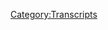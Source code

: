 {{DEFAULTSORT:
    #_TRANSCRIPT_0863:Keepin' It Fake, With Vivek
}}{{Transcript
    | title         = [[863: Keepin' It Fake, With Vivek]]
    | caption       = [https://knowledgefight.libsyn.com/863-keepin-it-fake-with-vivek Listen to this episode on Libsyn]
    | episodeNumber = [[863: Keepin' It Fake, With Vivek|863]]
    | length        = 01:49:09
}}

{{MessageBox
    | header     = Warning: Bot Generated Content
    | text       = This transcript was automatically generated by transcription software and likely contains many mistakes and misattributions. Please check the audio for definitive quotes, attribution, and context.
    | image      = N3yvass4myg91.webp
    | imagewidth = 50px
    | id         = warning
}}

{{TranscriptBlock
    | name      = Unknown Speaker
    | timestamp = 00:00:00.000
    | text      = N-N-N-N-N-N-Knowledge Fight
}}

{{TranscriptBlock
    | name      = Unknown Speaker
    | timestamp = 00:00:12.960
    | text      = Dan and Jordan, I am sweating.
}}

{{TranscriptBlock
    | name      = Unknown Speaker
    | timestamp = 00:00:19.440
    | text      = Knowledgefight.com, it's time to pray.
}}

{{TranscriptBlock
    | name      = Unknown Speaker
    | timestamp = 00:00:21.480
    | text      = I have great respect for Knowledgefight.
}}

{{TranscriptBlock
    | name      = Unknown Speaker
    | timestamp = 00:00:23.920
    | text      = Knowledgefight.
}}

{{TranscriptBlock
    | name      = Unknown Speaker
    | timestamp = 00:00:24.920
    | text      = I'm sick of them posing as if they're the good guys, saying,
}}

{{TranscriptBlock
    | name      = Unknown Speaker
    | timestamp = 00:00:27.839
    | text      = we are the bad guys, Knowledgefight.
}}

{{TranscriptBlock
    | name      = Unknown Speaker
    | timestamp = 00:00:30.039
    | text      = Dan and Jordan, Knowledgefight.
}}

{{TranscriptBlock
    | name      = Unknown Speaker
    | timestamp = 00:00:32.240
    | text      = Willer, Willer, Willer, I need, I need money.
}}

{{TranscriptBlock
    | name      = Unknown Speaker
    | timestamp = 00:00:36.479
    | text      = Willer, Willer, Willer, Andy and Kansas, Andy and Kansas.
}}

{{TranscriptBlock
    | name      = Unknown Speaker
    | timestamp = 00:00:42.200
    | text      = Stop it, Andy and Kansas, Andy and Kansas, it's time to pray.
}}

{{TranscriptBlock
    | name      = Unknown Speaker
    | timestamp = 00:00:47.119
    | text      = Andy and Kansas, you're on the air, thanks for holding us.
}}

{{TranscriptBlock
    | name      = Unknown Speaker
    | timestamp = 00:00:49.479
    | text      = Hello, Alex, I'm a first time caller, I'm a huge fan.
}}

{{TranscriptBlock
    | name      = Unknown Speaker
    | timestamp = 00:00:51.840
    | text      = I love your work.
}}

{{TranscriptBlock
    | name      = Unknown Speaker
    | timestamp = 00:00:53.000
    | text      = Knowledgefight.
}}

{{TranscriptBlock
    | name      = Unknown Speaker
    | timestamp = 00:00:53.960
    | text      = N-N-N-N-N-Knowledgefight.com.
}}

{{TranscriptBlock
    | name      = Unknown Speaker
    | timestamp = 00:00:57.399
    | text      = I love you.
}}

{{TranscriptBlock
    | name      = Unknown Speaker
    | timestamp = 00:00:58.960
    | text      = Hey, everybody, welcome back to Knowledgefight, I'm Dan.
}}

{{TranscriptBlock
    | name      = Unknown Speaker
    | timestamp = 00:01:01.439
    | text      = I'm Jordan.
}}

{{TranscriptBlock
    | name      = Unknown Speaker
    | timestamp = 00:01:02.079
    | text      = Breakable dudes like to sit around, worship at the altar of
}}

{{TranscriptBlock
    | name      = Unknown Speaker
    | timestamp = 00:01:04.480
    | text      = Selene and talk a little bit about Alex Jones.
}}

{{TranscriptBlock
    | name      = Unknown Speaker
    | timestamp = 00:01:06.640
    | text      = Oh, indeed we are.
}}

{{TranscriptBlock
    | name      = Unknown Speaker
    | timestamp = 00:01:07.719
    | text      = Dan.
}}

{{TranscriptBlock
    | name      = Unknown Speaker
    | timestamp = 00:01:08.200
    | text      = Jordan.
}}

{{TranscriptBlock
    | name      = Unknown Speaker
    | timestamp = 00:01:08.599
    | text      = Dan.
}}

{{TranscriptBlock
    | name      = Unknown Speaker
    | timestamp = 00:01:09.040
    | text      = Jordan.
}}

{{TranscriptBlock
    | name      = Unknown Speaker
    | timestamp = 00:01:09.640
    | text      = Quick question for you.
}}

{{TranscriptBlock
    | name      = Unknown Speaker
    | timestamp = 00:01:10.400
    | text      = What's up?
}}

{{TranscriptBlock
    | name      = Unknown Speaker
    | timestamp = 00:01:11.000
    | text      = What's your bright spot today, buddy?
}}

{{TranscriptBlock
    | name      = Unknown Speaker
    | timestamp = 00:01:12.159
    | text      = Why don't you go first?
}}

{{TranscriptBlock
    | name      = Unknown Speaker
    | timestamp = 00:01:13.359
    | text      = My bright spot, Dan, is so through a combination of
}}

{{TranscriptBlock
    | name      = Unknown Speaker
    | timestamp = 00:01:17.680
    | text      = promotions and airline miles from our trip, all right, I was
}}

{{TranscriptBlock
    | name      = Unknown Speaker
    | timestamp = 00:01:22.959
    | text      = able to essentially procure a VR headset for free.
}}

{{TranscriptBlock
    | name      = Unknown Speaker
    | timestamp = 00:01:28.120
    | text      = Whoa, a VR headset for your PlayStation?
}}

{{TranscriptBlock
    | name      = Unknown Speaker
    | timestamp = 00:01:31.239
    | text      = Yeah, no, no, no, just one of the ones that you can have
}}

{{TranscriptBlock
    | name      = Unknown Speaker
    | timestamp = 00:01:34.120
    | text      = like connected to your phone and your PC and stuff.
}}

{{TranscriptBlock
    | name      = Unknown Speaker
    | timestamp = 00:01:37.280
    | text      = Don't ask me.
}}

{{TranscriptBlock
    | name      = Unknown Speaker
    | timestamp = 00:01:37.840
    | text      = What is it?
}}

{{TranscriptBlock
    | name      = Unknown Speaker
    | timestamp = 00:01:38.359
    | text      = What does it do?
}}

{{TranscriptBlock
    | name      = Unknown Speaker
    | timestamp = 00:01:41.159
    | text      = We went to the VR bar.
}}

{{TranscriptBlock
    | name      = Unknown Speaker
    | timestamp = 00:01:42.319
    | text      = Yeah.
}}

{{TranscriptBlock
    | name      = Unknown Speaker
    | timestamp = 00:01:42.760
    | text      = It's one of those.
}}

{{TranscriptBlock
    | name      = Unknown Speaker
    | timestamp = 00:01:43.760
    | text      = OK, but what do you play with it?
}}

{{TranscriptBlock
    | name      = Unknown Speaker
    | timestamp = 00:01:46.280
    | text      = Tennis.
}}

{{TranscriptBlock
    | name      = Unknown Speaker
    | timestamp = 00:01:47.239
    | text      = OK.
}}

{{TranscriptBlock
    | name      = Unknown Speaker
    | timestamp = 00:01:47.680
    | text      = And the tennis simulator is fucking amazing.
}}

{{TranscriptBlock
    | name      = Unknown Speaker
    | timestamp = 00:01:52.239
    | text      = Is it tennis on your computer?
}}

{{TranscriptBlock
    | name      = Unknown Speaker
    | timestamp = 00:01:54.280
    | text      = No.
}}

{{TranscriptBlock
    | name      = Unknown Speaker
    | timestamp = 00:01:54.760
    | text      = Is it a computer game on your?
}}

{{TranscriptBlock
    | name      = Unknown Speaker
    | timestamp = 00:01:56.239
    | text      = It's on the headset itself.
}}

{{TranscriptBlock
    | name      = Unknown Speaker
    | timestamp = 00:01:57.799
    | text      = OK.
}}

{{TranscriptBlock
    | name      = Unknown Speaker
    | timestamp = 00:01:58.120
    | text      = The headset, like the PlayStation.
}}

{{TranscriptBlock
    | name      = Unknown Speaker
    | timestamp = 00:01:59.519
    | text      = But it connects to your computer.
}}

{{TranscriptBlock
    | name      = Unknown Speaker
    | timestamp = 00:02:01.640
    | text      = I mean, it can connect to your computer, yeah.
}}

{{TranscriptBlock
    | name      = Unknown Speaker
    | timestamp = 00:02:03.719
    | text      = What?
}}

{{TranscriptBlock
    | name      = Unknown Speaker
    | timestamp = 00:02:04.640
    | text      = Yeah.
}}

{{TranscriptBlock
    | name      = Unknown Speaker
    | timestamp = 00:02:04.959
    | text      = I don't understand.
}}

{{TranscriptBlock
    | name      = Unknown Speaker
    | timestamp = 00:02:06.439
    | text      = Don't worry about it.
}}

{{TranscriptBlock
    | name      = Unknown Speaker
    | timestamp = 00:02:07.560
    | text      = OK.
}}

{{TranscriptBlock
    | name      = Unknown Speaker
    | timestamp = 00:02:08.039
    | text      = But here's what's important.
}}

{{TranscriptBlock
    | name      = Unknown Speaker
    | timestamp = 00:02:09.199
    | text      = I think of it as an accessory, you know, like the light gun
}}

{{TranscriptBlock
    | name      = Unknown Speaker
    | timestamp = 00:02:13.599
    | text      = from Duck Hunt.
}}

{{TranscriptBlock
    | name      = Unknown Speaker
    | timestamp = 00:02:14.919
    | text      = Right, right, right, I get what you're saying.
}}

{{TranscriptBlock
    | name      = Unknown Speaker
    | timestamp = 00:02:16.280
    | text      = So I don't understand it not being paired with something
}}

{{TranscriptBlock
    | name      = Unknown Speaker
    | timestamp = 00:02:19.439
    | text      = that is actually playing the game.
}}

{{TranscriptBlock
    | name      = Unknown Speaker
    | timestamp = 00:02:20.960
    | text      = No, no, no.
}}

{{TranscriptBlock
    | name      = Unknown Speaker
    | timestamp = 00:02:21.639
    | text      = It's all inside the game.
}}

{{TranscriptBlock
    | name      = Unknown Speaker
    | timestamp = 00:02:23.120
    | text      = Damn.
}}

{{TranscriptBlock
    | name      = Unknown Speaker
    | timestamp = 00:02:23.879
    | text      = They've made computer chips pretty small these days.
}}

{{TranscriptBlock
    | name      = Unknown Speaker
    | timestamp = 00:02:25.800
    | text      = Son of a bitch.
}}

{{TranscriptBlock
    | name      = Unknown Speaker
    | timestamp = 00:02:26.639
    | text      = But yeah, so yeah, the tennis thing, like I was practicing.
}}

{{TranscriptBlock
    | name      = Unknown Speaker
    | timestamp = 00:02:31.039
    | text      = I'm legitimately sore and tired from how realistic and fucking
}}

{{TranscriptBlock
    | name      = Unknown Speaker
    | timestamp = 00:02:36.759
    | text      = crazy.
}}

{{TranscriptBlock
    | name      = Unknown Speaker
    | timestamp = 00:02:37.319
    | text      = So this is a nice way that they could have actually
}}

{{TranscriptBlock
    | name      = Unknown Speaker
    | timestamp = 00:02:40.879
    | text      = made Wii Fit and Wii Sports worked a little bit better.
}}

{{TranscriptBlock
    | name      = Unknown Speaker
    | timestamp = 00:02:45.000
    | text      = If it had worked 10 years ago, it would have worked.
}}

{{TranscriptBlock
    | name      = Unknown Speaker
    | timestamp = 00:02:47.599
    | text      = Wow.
}}

{{TranscriptBlock
    | name      = Unknown Speaker
    | timestamp = 00:02:48.080
    | text      = This is nuts.
}}

{{TranscriptBlock
    | name      = Unknown Speaker
    | timestamp = 00:02:49.280
    | text      = So yeah, so it was like, oh, we can exercise during the winter.
}}

{{TranscriptBlock
    | name      = Unknown Speaker
    | timestamp = 00:02:52.599
    | text      = When it's raining out.
}}

{{TranscriptBlock
    | name      = Unknown Speaker
    | timestamp = 00:02:54.240
    | text      = And the next thing that happened,
}}

{{TranscriptBlock
    | name      = Unknown Speaker
    | timestamp = 00:02:56.039
    | text      = it was 80 degrees the next day.
}}

{{TranscriptBlock
    | name      = Unknown Speaker
    | timestamp = 00:02:58.039
    | text      = Yeah, man.
}}

{{TranscriptBlock
    | name      = Unknown Speaker
    | timestamp = 00:02:59.479
    | text      = Talk about like some nonsense weather here in Chicago.
}}

{{TranscriptBlock
    | name      = Unknown Speaker
    | timestamp = 00:03:02.879
    | text      = We had all this, like it's been gloomy as hell.
}}

{{TranscriptBlock
    | name      = Unknown Speaker
    | timestamp = 00:03:05.639
    | text      = 45 degrees, and then all of a sudden.
}}

{{TranscriptBlock
    | name      = Unknown Speaker
    | timestamp = 00:03:08.080
    | text      = And now it's back to 60s and raining.
}}

{{TranscriptBlock
    | name      = Unknown Speaker
    | timestamp = 00:03:11.280
    | text      = And oh, god, just get it together, Chicago.
}}

{{TranscriptBlock
    | name      = Unknown Speaker
    | timestamp = 00:03:13.599
    | text      = That day that we went from 45 to 80,
}}

{{TranscriptBlock
    | name      = Unknown Speaker
    | timestamp = 00:03:17.960
    | text      = we both woke up, and it was like,
}}

{{TranscriptBlock
    | name      = Unknown Speaker
    | timestamp = 00:03:19.800
    | text      = our sinuses had gone from your head to your feet.
}}

{{TranscriptBlock
    | name      = Unknown Speaker
    | timestamp = 00:03:23.560
    | text      = It was like, blah.
}}

{{TranscriptBlock
    | name      = Unknown Speaker
    | timestamp = 00:03:25.400
    | text      = I have like a little update thing,
}}

{{TranscriptBlock
    | name      = Unknown Speaker
    | timestamp = 00:03:27.879
    | text      = weather thing on my laptop.
}}

{{TranscriptBlock
    | name      = Unknown Speaker
    | timestamp = 00:03:29.800
    | text      = And I don't know exactly what it said,
}}

{{TranscriptBlock
    | name      = Unknown Speaker
    | timestamp = 00:03:32.400
    | text      = but I think it said something like, look out.
}}

{{TranscriptBlock
    | name      = Unknown Speaker
    | timestamp = 00:03:36.639
    | text      = High temperatures.
}}

{{TranscriptBlock
    | name      = Unknown Speaker
    | timestamp = 00:03:38.039
    | text      = We're going to be seeing that weather alert quite a bit
}}

{{TranscriptBlock
    | name      = Unknown Speaker
    | timestamp = 00:03:40.280
    | text      = now in the future.
}}

{{TranscriptBlock
    | name      = Unknown Speaker
    | timestamp = 00:03:41.120
    | text      = Yeah.
}}

{{TranscriptBlock
    | name      = Unknown Speaker
    | timestamp = 00:03:42.599
    | text      = It was jarring.
}}

{{TranscriptBlock
    | name      = Unknown Speaker
    | timestamp = 00:03:43.800
    | text      = So what's your bright spot?
}}

{{TranscriptBlock
    | name      = Unknown Speaker
    | timestamp = 00:03:45.120
    | text      = I'm having a difficult time coming up with a bright spot.
}}

{{TranscriptBlock
    | name      = Unknown Speaker
    | timestamp = 00:03:48.719
    | text      = So I'm going to say.
}}

{{TranscriptBlock
    | name      = Unknown Speaker
    | timestamp = 00:03:51.240
    | text      = I'll tell you what.
}}

{{TranscriptBlock
    | name      = Unknown Speaker
    | timestamp = 00:03:52.080
    | text      = What's that?
}}

{{TranscriptBlock
    | name      = Unknown Speaker
    | timestamp = 00:03:52.680
    | text      = You just received some freeze-dried Skittles.
}}

{{TranscriptBlock
    | name      = Unknown Speaker
    | timestamp = 00:03:57.000
    | text      = Are you trying to force me into a bright spot?
}}

{{TranscriptBlock
    | name      = Unknown Speaker
    | timestamp = 00:03:59.520
    | text      = See it?
}}

{{TranscriptBlock
    | name      = Unknown Speaker
    | timestamp = 00:04:00.319
    | text      = We got something in the mail bag.
}}

{{TranscriptBlock
    | name      = Unknown Speaker
    | timestamp = 00:04:01.879
    | text      = Very nice gift of candies, freeze-dried stuff.
}}

{{TranscriptBlock
    | name      = Unknown Speaker
    | timestamp = 00:04:05.360
    | text      = Oh, yeah.
}}

{{TranscriptBlock
    | name      = Unknown Speaker
    | timestamp = 00:04:06.400
    | text      = This was sent to us from the Stones.
}}

{{TranscriptBlock
    | name      = Unknown Speaker
    | timestamp = 00:04:10.800
    | text      = I'm assuming a family name.
}}

{{TranscriptBlock
    | name      = Unknown Speaker
    | timestamp = 00:04:13.800
    | text      = It's interesting.
}}

{{TranscriptBlock
    | name      = Unknown Speaker
    | timestamp = 00:04:14.599
    | text      = It's a Skittle, but it's been exploded in a freeze dryer,
}}

{{TranscriptBlock
    | name      = Unknown Speaker
    | timestamp = 00:04:17.279
    | text      = so it's not chewy or anything.
}}

{{TranscriptBlock
    | name      = Unknown Speaker
    | timestamp = 00:04:18.680
    | text      = It's like if popcorn had an orange flavor to it.
}}

{{TranscriptBlock
    | name      = Unknown Speaker
    | timestamp = 00:04:23.480
    | text      = Well, the orange ones, anyway.
}}

{{TranscriptBlock
    | name      = Unknown Speaker
    | timestamp = 00:04:25.120
    | text      = Well, yeah.
}}

{{TranscriptBlock
    | name      = Unknown Speaker
    | timestamp = 00:04:25.639
    | text      = This is not my bright spot, but thank you very much.
}}

{{TranscriptBlock
    | name      = Unknown Speaker
    | timestamp = 00:04:28.360
    | text      = I was just trying to help you out.
}}

{{TranscriptBlock
    | name      = Unknown Speaker
    | timestamp = 00:04:30.120
    | text      = No, I appreciate that.
}}

{{TranscriptBlock
    | name      = Unknown Speaker
    | timestamp = 00:04:31.240
    | text      = But hey, man, chill out.
}}

{{TranscriptBlock
    | name      = Unknown Speaker
    | timestamp = 00:04:32.560
    | text      = I was killing time, basically.
}}

{{TranscriptBlock
    | name      = Unknown Speaker
    | timestamp = 00:04:33.920
    | text      = I'm giving you more time to think about.
}}

{{TranscriptBlock
    | name      = Unknown Speaker
    | timestamp = 00:04:35.519
    | text      = I mentioned that I watched some big bright spots.
}}

{{TranscriptBlock
    | name      = Unknown Speaker
    | timestamp = 00:04:38.240
    | text      = Because I wanted to see what happens on that show,
}}

{{TranscriptBlock
    | name      = Unknown Speaker
    | timestamp = 00:04:42.439
    | text      = and I don't know what happens on that show.
}}

{{TranscriptBlock
    | name      = Unknown Speaker
    | timestamp = 00:04:44.279
    | text      = And now I do know what happens on that show.
}}

{{TranscriptBlock
    | name      = Unknown Speaker
    | timestamp = 00:04:46.439
    | text      = And I complained about it, and I said it's a bad show.
}}

{{TranscriptBlock
    | name      = Unknown Speaker
    | timestamp = 00:04:48.480
    | text      = And I stand by that.
}}

{{TranscriptBlock
    | name      = Unknown Speaker
    | timestamp = 00:04:49.319
    | text      = But a listener emailed or sent a message that was like,
}}

{{TranscriptBlock
    | name      = Unknown Speaker
    | timestamp = 00:04:53.399
    | text      = you've got to keep giving it a shot.
}}

{{TranscriptBlock
    | name      = Unknown Speaker
    | timestamp = 00:04:55.279
    | text      = It's so good.
}}

{{TranscriptBlock
    | name      = Unknown Speaker
    | timestamp = 00:04:56.720
    | text      = And so I did watch some more.
}}

{{TranscriptBlock
    | name      = Unknown Speaker
    | timestamp = 00:04:58.560
    | text      = And my opinion has not changed.
}}

{{TranscriptBlock
    | name      = Unknown Speaker
    | timestamp = 00:05:00.000
    | text      = I think it's a terrible show.
}}

{{TranscriptBlock
    | name      = Unknown Speaker
    | timestamp = 00:05:01.360
    | text      = I think that they use way too many goofy sound effects,
}}

{{TranscriptBlock
    | name      = Unknown Speaker
    | timestamp = 00:05:04.040
    | text      = like it's fucking, like, it's fucking weird.
}}

{{TranscriptBlock
    | name      = Unknown Speaker
    | timestamp = 00:05:07.160
    | text      = Like it's fucking America's Funniest Home Videos or something.
}}

{{TranscriptBlock
    | name      = Unknown Speaker
    | timestamp = 00:05:10.199
    | text      = Oh, boy.
}}

{{TranscriptBlock
    | name      = Unknown Speaker
    | timestamp = 00:05:11.000
    | text      = It's worse than that.
}}

{{TranscriptBlock
    | name      = Unknown Speaker
    | timestamp = 00:05:12.000
    | text      = Oh, no.
}}

{{TranscriptBlock
    | name      = Unknown Speaker
    | timestamp = 00:05:13.279
    | text      = They're obsessed with slime in a way that is
}}

{{TranscriptBlock
    | name      = Unknown Speaker
    | timestamp = 00:05:15.680
    | text      = reminiscent of 90s Nickelodeon.
}}

{{TranscriptBlock
    | name      = Unknown Speaker
    | timestamp = 00:05:18.279
    | text      = Really?
}}

{{TranscriptBlock
    | name      = Unknown Speaker
    | timestamp = 00:05:19.079
    | text      = Yes.
}}

{{TranscriptBlock
    | name      = Unknown Speaker
    | timestamp = 00:05:19.879
    | text      = There's slime all over the fucking place.
}}

{{TranscriptBlock
    | name      = Unknown Speaker
    | timestamp = 00:05:21.360
    | text      = I mean, that's kind of a selling point.
}}

{{TranscriptBlock
    | name      = Unknown Speaker
    | timestamp = 00:05:22.920
    | text      = But now that I think about it, maybe I'm too old for that.
}}

{{TranscriptBlock
    | name      = Unknown Speaker
    | timestamp = 00:05:24.839
    | text      = They seem to think that there's some kind of charm
}}

{{TranscriptBlock
    | name      = Unknown Speaker
    | timestamp = 00:05:26.519
    | text      = in getting people dirty.
}}

{{TranscriptBlock
    | name      = Unknown Speaker
    | timestamp = 00:05:28.000
    | text      = Do they, have they used that kind of like Flintstones,
}}

{{TranscriptBlock
    | name      = Unknown Speaker
    | timestamp = 00:05:31.240
    | text      = ba-daba-da-baba-da-baba-da-baba, you know,
}}

{{TranscriptBlock
    | name      = Unknown Speaker
    | timestamp = 00:05:33.040
    | text      = where they jump into the air and they're trying to,
}}

{{TranscriptBlock
    | name      = Unknown Speaker
    | timestamp = 00:05:34.879
    | text      = that side effect?
}}

{{TranscriptBlock
    | name      = Unknown Speaker
    | timestamp = 00:05:35.680
    | text      = Have anyone jumped in the air and did that?
}}

{{TranscriptBlock
    | name      = Unknown Speaker
    | timestamp = 00:05:37.240
    | text      = I mean, that show.
}}

{{TranscriptBlock
    | name      = Unknown Speaker
    | timestamp = 00:05:38.040
    | text      = They've used that sound effect, the da-da-da-da-da-da-da.
}}

{{TranscriptBlock
    | name      = Unknown Speaker
    | timestamp = 00:05:40.360
    | text      = And you know what else they use all the time?
}}

{{TranscriptBlock
    | name      = Unknown Speaker
    | timestamp = 00:05:41.920
    | text      = The sound of a bowling pin getting knocked over.
}}

{{TranscriptBlock
    | name      = Unknown Speaker
    | timestamp = 00:05:44.360
    | text      = Oh, kaboom.
}}

{{TranscriptBlock
    | name      = Unknown Speaker
    | timestamp = 00:05:45.160
    | text      = Yeah, that one.
}}

{{TranscriptBlock
    | name      = Unknown Speaker
    | timestamp = 00:05:46.120
    | text      = Yeah, whenever something gets knocked over.
}}

{{TranscriptBlock
    | name      = Unknown Speaker
    | timestamp = 00:05:48.000
    | text      = It's very, very bad.
}}

{{TranscriptBlock
    | name      = Unknown Speaker
    | timestamp = 00:05:50.360
    | text      = It's as bad in terms of editing as, like, the challenge is good.
}}

{{TranscriptBlock
    | name      = Unknown Speaker
    | timestamp = 00:05:54.040
    | text      = Yeah.
}}

{{TranscriptBlock
    | name      = Unknown Speaker
    | timestamp = 00:05:54.839
    | text      = That's how I would describe it.
}}

{{TranscriptBlock
    | name      = Unknown Speaker
    | timestamp = 00:05:55.959
    | text      = Shockingly good editing on the challenge.
}}

{{TranscriptBlock
    | name      = Unknown Speaker
    | timestamp = 00:05:58.519
    | text      = And I, I, I, I, it sucks.
}}

{{TranscriptBlock
    | name      = Unknown Speaker
    | timestamp = 00:06:02.040
    | text      = It is a bad show.
}}

{{TranscriptBlock
    | name      = Unknown Speaker
    | timestamp = 00:06:03.319
    | text      = But I watched, I've watched parts
}}

{{TranscriptBlock
    | name      = Unknown Speaker
    | timestamp = 00:06:05.959
    | text      = of two seasons at this point.
}}

{{TranscriptBlock
    | name      = Unknown Speaker
    | timestamp = 00:06:08.839
    | text      = And the second season that I had watched is so much better.
}}

{{TranscriptBlock
    | name      = Unknown Speaker
    | timestamp = 00:06:13.720
    | text      = And the reason is casting.
}}

{{TranscriptBlock
    | name      = Unknown Speaker
    | timestamp = 00:06:15.680
    | text      = Like, it is, it is a show that lives and dies
}}

{{TranscriptBlock
    | name      = Unknown Speaker
    | timestamp = 00:06:18.800
    | text      = by how they cast the show.
}}

{{TranscriptBlock
    | name      = Unknown Speaker
    | timestamp = 00:06:20.439
    | text      = Yeah.
}}

{{TranscriptBlock
    | name      = Unknown Speaker
    | timestamp = 00:06:21.160
    | text      = Like, if you do not have interesting,
}}

{{TranscriptBlock
    | name      = Unknown Speaker
    | timestamp = 00:06:24.000
    | text      = dynamic people in there, it is so glaring,
}}

{{TranscriptBlock
    | name      = Unknown Speaker
    | timestamp = 00:06:28.480
    | text      = all the fart noises and goofy banana peel ass shit.
}}

{{TranscriptBlock
    | name      = Unknown Speaker
    | timestamp = 00:06:33.040
    | text      = Yeah.
}}

{{TranscriptBlock
    | name      = Unknown Speaker
    | timestamp = 00:06:33.839
    | text      = But if you have people that are interesting,
}}

{{TranscriptBlock
    | name      = Unknown Speaker
    | timestamp = 00:06:35.600
    | text      = it's like, nah, you can put up with this a little bit.
}}

{{TranscriptBlock
    | name      = Unknown Speaker
    | timestamp = 00:06:37.199
    | text      = Sure.
}}

{{TranscriptBlock
    | name      = Unknown Speaker
    | timestamp = 00:06:38.000
    | text      = But I mean, if you were making fucking Breaking Bad
}}

{{TranscriptBlock
    | name      = Unknown Speaker
    | timestamp = 00:06:41.040
    | text      = and you had terrible characters, you know,
}}

{{TranscriptBlock
    | name      = Unknown Speaker
    | timestamp = 00:06:43.399
    | text      = you've got the plot to rely on.
}}

{{TranscriptBlock
    | name      = Unknown Speaker
    | timestamp = 00:06:45.399
    | text      = You know, if you're making a reality show,
}}

{{TranscriptBlock
    | name      = Unknown Speaker
    | timestamp = 00:06:47.879
    | text      = you got nothing.
}}

{{TranscriptBlock
    | name      = Unknown Speaker
    | timestamp = 00:06:48.639
    | text      = You got, what are you, like, oh, we got a,
}}

{{TranscriptBlock
    | name      = Unknown Speaker
    | timestamp = 00:06:50.639
    | text      = we got a barrel roll to this next, everybody jumps
}}

{{TranscriptBlock
    | name      = Unknown Speaker
    | timestamp = 00:06:54.040
    | text      = on one foot for an hour.
}}

{{TranscriptBlock
    | name      = Unknown Speaker
    | timestamp = 00:06:55.560
    | text      = They love a barrel roll.
}}

{{TranscriptBlock
    | name      = Unknown Speaker
    | timestamp = 00:06:56.560
    | text      = They do love a barrel roll.
}}

{{TranscriptBlock
    | name      = Unknown Speaker
    | timestamp = 00:06:57.680
    | text      = Buy and sell the show on a barrel roll.
}}

{{TranscriptBlock
    | name      = Unknown Speaker
    | timestamp = 00:06:59.480
    | text      = That'll be worth it.
}}

{{TranscriptBlock
    | name      = Unknown Speaker
    | timestamp = 00:07:01.360
    | text      = The problem that I have is when there aren't dynamic,
}}

{{TranscriptBlock
    | name      = Unknown Speaker
    | timestamp = 00:07:03.720
    | text      = interesting people to be like, oh, this person's interesting,
}}

{{TranscriptBlock
    | name      = Unknown Speaker
    | timestamp = 00:07:07.120
    | text      = then what you have is a show that's edited poorly.
}}

{{TranscriptBlock
    | name      = Unknown Speaker
    | timestamp = 00:07:10.560
    | text      = And the sense of humor of it is that they have a sense
}}

{{TranscriptBlock
    | name      = Unknown Speaker
    | timestamp = 00:07:14.240
    | text      = of humor.
}}

{{TranscriptBlock
    | name      = Unknown Speaker
    | timestamp = 00:07:15.040
    | text      = You know what I mean?
}}

{{TranscriptBlock
    | name      = Unknown Speaker
    | timestamp = 00:07:15.720
    | text      = Yes.
}}

{{TranscriptBlock
    | name      = Unknown Speaker
    | timestamp = 00:07:16.399
    | text      = Like, and that is not funny.
}}

{{TranscriptBlock
    | name      = Unknown Speaker
    | timestamp = 00:07:17.759
    | text      = The show thinks it's fucking funny, and it's not.
}}

{{TranscriptBlock
    | name      = Unknown Speaker
    | timestamp = 00:07:20.000
    | text      = That's the worst.
}}

{{TranscriptBlock
    | name      = Unknown Speaker
    | timestamp = 00:07:21.000
    | text      = Yeah.
}}

{{TranscriptBlock
    | name      = Unknown Speaker
    | timestamp = 00:07:22.000
    | text      = It's the worst.
}}

{{TranscriptBlock
    | name      = Unknown Speaker
    | timestamp = 00:07:22.800
    | text      = It's painful to watch.
}}

{{TranscriptBlock
    | name      = Unknown Speaker
    | timestamp = 00:07:23.879
    | text      = And yet, I'm probably going to watch a little bit more of it.
}}

{{TranscriptBlock
    | name      = Unknown Speaker
    | timestamp = 00:07:27.319
    | text      = I mean, I know, obviously.
}}

{{TranscriptBlock
    | name      = Unknown Speaker
    | timestamp = 00:07:28.279
    | text      = It's there.
}}

{{TranscriptBlock
    | name      = Unknown Speaker
    | timestamp = 00:07:29.079
    | text      = It is, like JFK said, it's there.
}}

{{TranscriptBlock
    | name      = Unknown Speaker
    | timestamp = 00:07:32.920
    | text      = It's there.
}}

{{TranscriptBlock
    | name      = Unknown Speaker
    | timestamp = 00:07:33.600
    | text      = It's why it's there.
}}

{{TranscriptBlock
    | name      = Unknown Speaker
    | timestamp = 00:07:34.920
    | text      = Yep.
}}

{{TranscriptBlock
    | name      = Unknown Speaker
    | timestamp = 00:07:37.040
    | text      = Anyway, not totally a bright spot, more of a jeers.
}}

{{TranscriptBlock
    | name      = Unknown Speaker
    | timestamp = 00:07:43.319
    | text      = That's a little bit of a jeers.
}}

{{TranscriptBlock
    | name      = Unknown Speaker
    | timestamp = 00:07:44.600
    | text      = I guess the bright spot is there are
}}

{{TranscriptBlock
    | name      = Unknown Speaker
    | timestamp = 00:07:46.079
    | text      = a couple of interesting characters
}}

{{TranscriptBlock
    | name      = Unknown Speaker
    | timestamp = 00:07:47.399
    | text      = on the second group of people that I've
}}

{{TranscriptBlock
    | name      = Unknown Speaker
    | timestamp = 00:07:49.759
    | text      = watched on this show.
}}

{{TranscriptBlock
    | name      = Unknown Speaker
    | timestamp = 00:07:50.600
    | text      = Oh, yeah, that's a bright spot.
}}

{{TranscriptBlock
    | name      = Unknown Speaker
    | timestamp = 00:07:51.920
    | text      = There's one guy who appears to be a mobster,
}}

{{TranscriptBlock
    | name      = Unknown Speaker
    | timestamp = 00:07:53.959
    | text      = and I think that's fun.
}}

{{TranscriptBlock
    | name      = Unknown Speaker
    | timestamp = 00:07:55.079
    | text      = On season 19, this guy seems like he
}}

{{TranscriptBlock
    | name      = Unknown Speaker
    | timestamp = 00:07:58.199
    | text      = is definitely mobbed up.
}}

{{TranscriptBlock
    | name      = Unknown Speaker
    | timestamp = 00:08:00.360
    | text      = I truly believe that in order to earn the name Big Brother,
}}

{{TranscriptBlock
    | name      = Unknown Speaker
    | timestamp = 00:08:04.680
    | text      = at least one character per season
}}

{{TranscriptBlock
    | name      = Unknown Speaker
    | timestamp = 00:08:07.319
    | text      = has to just be disappeared, and no one can talk about it.
}}

{{TranscriptBlock
    | name      = Unknown Speaker
    | timestamp = 00:08:09.759
    | text      = Or one person has to secretly be in the CIA.
}}

{{TranscriptBlock
    | name      = Unknown Speaker
    | timestamp = 00:08:12.240
    | text      = Yes, totally.
}}

{{TranscriptBlock
    | name      = Unknown Speaker
    | timestamp = 00:08:13.199
    | text      = Absolutely.
}}

{{TranscriptBlock
    | name      = Unknown Speaker
    | timestamp = 00:08:14.000
    | text      = Like, there has to be a plant.
}}

{{TranscriptBlock
    | name      = Unknown Speaker
    | timestamp = 00:08:15.199
    | text      = There has to be something.
}}

{{TranscriptBlock
    | name      = Unknown Speaker
    | timestamp = 00:08:16.160
    | text      = But now it's the mole.
}}

{{TranscriptBlock
    | name      = Unknown Speaker
    | timestamp = 00:08:17.160
    | text      = Now we're just playing the mole.
}}

{{TranscriptBlock
    | name      = Unknown Speaker
    | timestamp = 00:08:18.480
    | text      = No, no, no, but it has to be real.
}}

{{TranscriptBlock
    | name      = Unknown Speaker
    | timestamp = 00:08:19.800
    | text      = Once again, someone has to be facing serious Big Brother
}}

{{TranscriptBlock
    | name      = Unknown Speaker
    | timestamp = 00:08:23.639
    | text      = style consequences here.
}}

{{TranscriptBlock
    | name      = Unknown Speaker
    | timestamp = 00:08:25.199
    | text      = Unbelievably.
}}

{{TranscriptBlock
    | name      = Unknown Speaker
    | timestamp = 00:08:25.839
    | text      = Like, they're framed for mercy.
}}

{{TranscriptBlock
    | name      = Unknown Speaker
    | timestamp = 00:08:27.000
    | text      = Somebody needs to be framed for murder by the CIA guy.
}}

{{TranscriptBlock
    | name      = Unknown Speaker
    | timestamp = 00:08:29.879
    | text      = OK.
}}

{{TranscriptBlock
    | name      = Unknown Speaker
    | timestamp = 00:08:30.480
    | text      = All right?
}}

{{TranscriptBlock
    | name      = Unknown Speaker
    | timestamp = 00:08:30.879
    | text      = You see what I'm saying?
}}

{{TranscriptBlock
    | name      = Unknown Speaker
    | timestamp = 00:08:31.600
    | text      = Sure.
}}

{{TranscriptBlock
    | name      = Unknown Speaker
    | timestamp = 00:08:32.120
    | text      = Now we get a.
}}

{{TranscriptBlock
    | name      = Unknown Speaker
    | timestamp = 00:08:35.159
    | text      = Unbelievably bad show.
}}

{{TranscriptBlock
    | name      = Unknown Speaker
    | timestamp = 00:08:36.480
    | text      = Yeah.
}}

{{TranscriptBlock
    | name      = Unknown Speaker
    | timestamp = 00:08:37.000
    | text      = So bad.
}}

{{TranscriptBlock
    | name      = Unknown Speaker
    | timestamp = 00:08:37.679
    | text      = Yeah.
}}

{{TranscriptBlock
    | name      = Unknown Speaker
    | timestamp = 00:08:38.799
    | text      = I resent whoever told me to watch more.
}}

{{TranscriptBlock
    | name      = Unknown Speaker
    | timestamp = 00:08:41.960
    | text      = I didn't.
}}

{{TranscriptBlock
    | name      = Unknown Speaker
    | timestamp = 00:08:42.480
    | text      = Actually, I probably would have anyway.
}}

{{TranscriptBlock
    | name      = Unknown Speaker
    | timestamp = 00:08:43.679
    | text      = Yeah, it's true.
}}

{{TranscriptBlock
    | name      = Unknown Speaker
    | timestamp = 00:08:44.559
    | text      = So Jordan, today we have an episode to go over.
}}

{{TranscriptBlock
    | name      = Unknown Speaker
    | timestamp = 00:08:47.399
    | text      = I mentioned on our last episode that we
}}

{{TranscriptBlock
    | name      = Unknown Speaker
    | timestamp = 00:08:49.320
    | text      = were going to get into Nick Fuentes being on Info Wars
}}

{{TranscriptBlock
    | name      = Unknown Speaker
    | timestamp = 00:08:53.480
    | text      = to have a little debate with Alex.
}}

{{TranscriptBlock
    | name      = Unknown Speaker
    | timestamp = 00:08:56.159
    | text      = And that actually, we're recording this on Thursday.
}}

{{TranscriptBlock
    | name      = Unknown Speaker
    | timestamp = 00:08:58.519
    | text      = That was on Wednesday.
}}

{{TranscriptBlock
    | name      = Unknown Speaker
    | timestamp = 00:08:59.759
    | text      = And I'm not able to, I wasn't able to get this all sort
}}

{{TranscriptBlock
    | name      = Unknown Speaker
    | timestamp = 00:09:03.720
    | text      = of balanced out and ready to go.
}}

{{TranscriptBlock
    | name      = Unknown Speaker
    | timestamp = 00:09:05.240
    | text      = So we'll talk about that on Monday.
}}

{{TranscriptBlock
    | name      = Unknown Speaker
    | timestamp = 00:09:06.960
    | text      = Yeah.
}}

{{TranscriptBlock
    | name      = Unknown Speaker
    | timestamp = 00:09:07.559
    | text      = So for today, we have something else that
}}

{{TranscriptBlock
    | name      = Unknown Speaker
    | timestamp = 00:09:10.000
    | text      = happened in Info Wars world.
}}

{{TranscriptBlock
    | name      = Unknown Speaker
    | timestamp = 00:09:11.919
    | text      = And it's not Owen Troyer going to prison.
}}

{{TranscriptBlock
    | name      = Unknown Speaker
    | timestamp = 00:09:13.759
    | text      = I was totally expecting it to be Owen Troyer going to prison.
}}

{{TranscriptBlock
    | name      = Unknown Speaker
    | timestamp = 00:09:16.320
    | text      = No.
}}

{{TranscriptBlock
    | name      = Unknown Speaker
    | timestamp = 00:09:16.799
    | text      = And it's not Jack Pessobic pretending
}}

{{TranscriptBlock
    | name      = Unknown Speaker
    | timestamp = 00:09:18.960
    | text      = that Owen got sent to solitary confinement
}}

{{TranscriptBlock
    | name      = Unknown Speaker
    | timestamp = 00:09:21.000
    | text      = immediately after being sent to prison.
}}

{{TranscriptBlock
    | name      = Unknown Speaker
    | timestamp = 00:09:22.799
    | text      = I'm sorry, what?
}}

{{TranscriptBlock
    | name      = Unknown Speaker
    | timestamp = 00:09:23.720
    | text      = Yeah, he tweeted about that.
}}

{{TranscriptBlock
    | name      = Unknown Speaker
    | timestamp = 00:09:24.679
    | text      = Oh my god.
}}

{{TranscriptBlock
    | name      = Unknown Speaker
    | timestamp = 00:09:25.679
    | text      = No, it's none of these things.
}}

{{TranscriptBlock
    | name      = Unknown Speaker
    | timestamp = 00:09:27.159
    | text      = Is something else all together?
}}

{{TranscriptBlock
    | name      = Unknown Speaker
    | timestamp = 00:09:29.799
    | text      = What's up?
}}

{{TranscriptBlock
    | name      = Unknown Speaker
    | timestamp = 00:09:31.120
    | text      = Oh my god, we've got Owen Troyer in here.
}}

{{TranscriptBlock
    | name      = Unknown Speaker
    | timestamp = 00:09:33.759
    | text      = He can't be allowed in gen pop.
}}

{{TranscriptBlock
    | name      = Unknown Speaker
    | timestamp = 00:09:35.639
    | text      = Get him isolated.
}}

{{TranscriptBlock
    | name      = Unknown Speaker
    | timestamp = 00:09:36.480
    | text      = Send him to the hole.
}}

{{TranscriptBlock
    | name      = Unknown Speaker
    | timestamp = 00:09:40.360
    | text      = I was texting with Amanda Moore.
}}

{{TranscriptBlock
    | name      = Unknown Speaker
    | timestamp = 00:09:42.480
    | text      = And I was telling her that I want
}}

{{TranscriptBlock
    | name      = Unknown Speaker
    | timestamp = 00:09:43.960
    | text      = Owen to come out of prison with a teardrop tattoo so bad.
}}

{{TranscriptBlock
    | name      = Unknown Speaker
    | timestamp = 00:09:47.840
    | text      = Something that is permanent, that is like, yes,
}}

{{TranscriptBlock
    | name      = Unknown Speaker
    | timestamp = 00:09:51.360
    | text      = you were to, yeah, like a scar, a tattoo, something.
}}

{{TranscriptBlock
    | name      = Unknown Speaker
    | timestamp = 00:09:53.960
    | text      = A teardrop tattoo is the best, because that implies
}}

{{TranscriptBlock
    | name      = Unknown Speaker
    | timestamp = 00:09:55.799
    | text      = that he killed someone.
}}

{{TranscriptBlock
    | name      = Unknown Speaker
    | timestamp = 00:09:56.720
    | text      = Yeah, but you'd know he didn't.
}}

{{TranscriptBlock
    | name      = Unknown Speaker
    | timestamp = 00:09:58.080
    | text      = Of course not, but it'd be funny.
}}

{{TranscriptBlock
    | name      = Unknown Speaker
    | timestamp = 00:09:59.240
    | text      = You'd know he didn't.
}}

{{TranscriptBlock
    | name      = Unknown Speaker
    | timestamp = 00:09:59.679
    | text      = It would be funny.
}}

{{TranscriptBlock
    | name      = Unknown Speaker
    | timestamp = 00:10:00.440
    | text      = The other thing that I want, I'm fantasizing about,
}}

{{TranscriptBlock
    | name      = Unknown Speaker
    | timestamp = 00:10:03.080
    | text      = is he comes out of prison and he enters the Info Wars studios
}}

{{TranscriptBlock
    | name      = Unknown Speaker
    | timestamp = 00:10:07.000
    | text      = like the guys in that Scared Straight show.
}}

{{TranscriptBlock
    | name      = Unknown Speaker
    | timestamp = 00:10:10.440
    | text      = Sure, sure, absolutely.
}}

{{TranscriptBlock
    | name      = Unknown Speaker
    | timestamp = 00:10:12.080
    | text      = He walks in and he's like, Alex, hold on to my shirt.
}}

{{TranscriptBlock
    | name      = Unknown Speaker
    | timestamp = 00:10:14.639
    | text      = Hold on to my shirt, Alex.
}}

{{TranscriptBlock
    | name      = Unknown Speaker
    | timestamp = 00:10:15.919
    | text      = Give me your shoes.
}}

{{TranscriptBlock
    | name      = Unknown Speaker
    | timestamp = 00:10:19.000
    | text      = Like in home movies?
}}

{{TranscriptBlock
    | name      = Unknown Speaker
    | timestamp = 00:10:21.840
    | text      = Have you seen those?
}}

{{TranscriptBlock
    | name      = Unknown Speaker
    | timestamp = 00:10:22.720
    | text      = Is this what you want to be?
}}

{{TranscriptBlock
    | name      = Unknown Speaker
    | timestamp = 00:10:24.039
    | text      = Have you seen those old Scared Straight?
}}

{{TranscriptBlock
    | name      = Unknown Speaker
    | timestamp = 00:10:25.440
    | text      = I was not happy.
}}

{{TranscriptBlock
    | name      = Unknown Speaker
    | timestamp = 00:10:26.679
    | text      = Those are awesome.
}}

{{TranscriptBlock
    | name      = Unknown Speaker
    | timestamp = 00:10:27.679
    | text      = They are awesome.
}}

{{TranscriptBlock
    | name      = Unknown Speaker
    | timestamp = 00:10:28.519
    | text      = They are terrible.
}}

{{TranscriptBlock
    | name      = Unknown Speaker
    | timestamp = 00:10:30.000
    | text      = They're just terrorizing these children.
}}

{{TranscriptBlock
    | name      = Unknown Speaker
    | timestamp = 00:10:32.000
    | text      = It's wild.
}}

{{TranscriptBlock
    | name      = Unknown Speaker
    | timestamp = 00:10:33.399
    | text      = The ones, I remember distinctly at least one or two
}}

{{TranscriptBlock
    | name      = Unknown Speaker
    | timestamp = 00:10:37.120
    | text      = where the kids refused to be terrorized,
}}

{{TranscriptBlock
    | name      = Unknown Speaker
    | timestamp = 00:10:39.279
    | text      = and everybody's world came crashing down.
}}

{{TranscriptBlock
    | name      = Unknown Speaker
    | timestamp = 00:10:43.360
    | text      = The people Scared Straight-ing were like,
}}

{{TranscriptBlock
    | name      = Unknown Speaker
    | timestamp = 00:10:46.159
    | text      = I don't know if this does mean anything, man.
}}

{{TranscriptBlock
    | name      = Unknown Speaker
    | timestamp = 00:10:48.279
    | text      = I don't know if I've seen that one,
}}

{{TranscriptBlock
    | name      = Unknown Speaker
    | timestamp = 00:10:50.360
    | text      = but I know I've seen ones where they were like resistant,
}}

{{TranscriptBlock
    | name      = Unknown Speaker
    | timestamp = 00:10:54.120
    | text      = and then the prisoners or ex-prisoners would escalate.
}}

{{TranscriptBlock
    | name      = Unknown Speaker
    | timestamp = 00:10:57.759
    | text      = And then those kids who were resistant would end up crying.
}}

{{TranscriptBlock
    | name      = Unknown Speaker
    | timestamp = 00:11:00.759
    | text      = And it's horrifying.
}}

{{TranscriptBlock
    | name      = Unknown Speaker
    | timestamp = 00:11:02.720
    | text      = There were a couple where you're like,
}}

{{TranscriptBlock
    | name      = Unknown Speaker
    | timestamp = 00:11:04.960
    | text      = there is no way they approved this.
}}

{{TranscriptBlock
    | name      = Unknown Speaker
    | timestamp = 00:11:08.639
    | text      = This is about as close to crunching.
}}

{{TranscriptBlock
    | name      = Unknown Speaker
    | timestamp = 00:11:10.039
    | text      = The original one is from the 70s.
}}

{{TranscriptBlock
    | name      = Unknown Speaker
    | timestamp = 00:11:11.240
    | text      = Right, right, right, right.
}}

{{TranscriptBlock
    | name      = Unknown Speaker
    | timestamp = 00:11:12.360
    | text      = And that would never fly nowadays.
}}

{{TranscriptBlock
    | name      = Unknown Speaker
    | timestamp = 00:11:14.080
    | text      = No, no, no, no, no.
}}

{{TranscriptBlock
    | name      = Unknown Speaker
    | timestamp = 00:11:16.759
    | text      = If I recall correctly too, it's been a long time
}}

{{TranscriptBlock
    | name      = Unknown Speaker
    | timestamp = 00:11:19.200
    | text      = since I've seen the original one,
}}

{{TranscriptBlock
    | name      = Unknown Speaker
    | timestamp = 00:11:20.519
    | text      = but it's my memory that it didn't really work.
}}

{{TranscriptBlock
    | name      = Unknown Speaker
    | timestamp = 00:11:24.360
    | text      = None of them work.
}}

{{TranscriptBlock
    | name      = Unknown Speaker
    | timestamp = 00:11:25.759
    | text      = The epilogue is like the kids went back to prison
}}

{{TranscriptBlock
    | name      = Unknown Speaker
    | timestamp = 00:11:28.759
    | text      = or they got in trouble.
}}

{{TranscriptBlock
    | name      = Unknown Speaker
    | timestamp = 00:11:29.600
    | text      = Yeah, yeah, yeah, absolutely.
}}

{{TranscriptBlock
    | name      = Unknown Speaker
    | timestamp = 00:11:30.799
    | text      = Anyway, I want Owen Schroyer to do that
}}

{{TranscriptBlock
    | name      = Unknown Speaker
    | timestamp = 00:11:32.600
    | text      = in the In Forest Studios after he comes out.
}}

{{TranscriptBlock
    | name      = Unknown Speaker
    | timestamp = 00:11:34.559
    | text      = Although, there is a little bit of drama
}}

{{TranscriptBlock
    | name      = Unknown Speaker
    | timestamp = 00:11:36.919
    | text      = about how In Forest isn't paying him while he's in prison,
}}

{{TranscriptBlock
    | name      = Unknown Speaker
    | timestamp = 00:11:39.799
    | text      = and this might cause some trouble.
}}

{{TranscriptBlock
    | name      = Unknown Speaker
    | timestamp = 00:11:41.679
    | text      = God, if he comes out, walks down the steps,
}}

{{TranscriptBlock
    | name      = Unknown Speaker
    | timestamp = 00:11:46.679
    | text      = you know what I'm saying, and is like,
}}

{{TranscriptBlock
    | name      = Unknown Speaker
    | timestamp = 00:11:50.080
    | text      = I don't know how it happened, but while I was in prison,
}}

{{TranscriptBlock
    | name      = Unknown Speaker
    | timestamp = 00:11:53.440
    | text      = I'm gonna be doing sports for KSR19
}}

{{TranscriptBlock
    | name      = Unknown Speaker
    | timestamp = 00:11:55.840
    | text      = in Minneapolis, Minnesota.
}}

{{TranscriptBlock
    | name      = Unknown Speaker
    | timestamp = 00:11:58.360
    | text      = That would be the smartest possible thing he could do.
}}

{{TranscriptBlock
    | name      = Unknown Speaker
    | timestamp = 00:12:00.159
    | text      = Absolutely.
}}

{{TranscriptBlock
    | name      = Unknown Speaker
    | timestamp = 00:12:01.000
    | text      = And it would be great if he just turned on Alex
}}

{{TranscriptBlock
    | name      = Unknown Speaker
    | timestamp = 00:12:03.120
    | text      = and was like, here comes some dirty laundry.
}}

{{TranscriptBlock
    | name      = Unknown Speaker
    | timestamp = 00:12:05.320
    | text      = Here comes it, yeah.
}}

{{TranscriptBlock
    | name      = Unknown Speaker
    | timestamp = 00:12:06.159
    | text      = Alex, you should have paid me while I was in prison.
}}

{{TranscriptBlock
    | name      = Unknown Speaker
    | timestamp = 00:12:07.519
    | text      = I mean, you should have paid him.
}}

{{TranscriptBlock
    | name      = Unknown Speaker
    | timestamp = 00:12:08.840
    | text      = Why don't you pay?
}}

{{TranscriptBlock
    | name      = Unknown Speaker
    | timestamp = 00:12:09.679
    | text      = You pay the people who know where the bodies are laid.
}}

{{TranscriptBlock
    | name      = Unknown Speaker
    | timestamp = 00:12:11.840
    | text      = I mean, that's simple.
}}

{{TranscriptBlock
    | name      = Unknown Speaker
    | timestamp = 00:12:13.240
    | text      = Or you bury their body.
}}

{{TranscriptBlock
    | name      = Unknown Speaker
    | timestamp = 00:12:14.559
    | text      = There's two ways to go.
}}

{{TranscriptBlock
    | name      = Unknown Speaker
    | timestamp = 00:12:16.240
    | text      = Yeah.
}}

{{TranscriptBlock
    | name      = Unknown Speaker
    | timestamp = 00:12:17.080
    | text      = So we'll get down to business on whatever this is,
}}

{{TranscriptBlock
    | name      = Unknown Speaker
    | timestamp = 00:12:19.120
    | text      = but before we do, let's take a little moment
}}

{{TranscriptBlock
    | name      = Unknown Speaker
    | timestamp = 00:12:21.399
    | text      = to say hello to some new wonks.
}}

{{TranscriptBlock
    | name      = Unknown Speaker
    | timestamp = 00:12:22.360
    | text      = Oh, that's a great idea.
}}

{{TranscriptBlock
    | name      = Unknown Speaker
    | timestamp = 00:12:23.200
    | text      = So first, I just listened to 800-something episodes
}}

{{TranscriptBlock
    | name      = Unknown Speaker
    | timestamp = 00:12:25.639
    | text      = about Alex Jones, and now my brains
}}

{{TranscriptBlock
    | name      = Unknown Speaker
    | timestamp = 00:12:27.399
    | text      = are leaking out of my ears.
}}

{{TranscriptBlock
    | name      = Unknown Speaker
    | timestamp = 00:12:29.240
    | text      = Thank you so much, you are now a policy wonk.
}}

{{TranscriptBlock
    | name      = Unknown Speaker
    | timestamp = 00:12:30.759
    | text      = I'm a policy wonk.
}}

{{TranscriptBlock
    | name      = Unknown Speaker
    | timestamp = 00:12:31.600
    | text      = Thank you very much.
}}

{{TranscriptBlock
    | name      = Unknown Speaker
    | timestamp = 00:12:32.440
    | text      = Thank you.
}}

{{TranscriptBlock
    | name      = Unknown Speaker
    | timestamp = 00:12:33.279
    | text      = That's how they used to involve people in Egypt.
}}

{{TranscriptBlock
    | name      = Unknown Speaker
    | timestamp = 00:12:34.600
    | text      = They would listen to our show.
}}

{{TranscriptBlock
    | name      = Unknown Speaker
    | timestamp = 00:12:35.799
    | text      = Interesting.
}}

{{TranscriptBlock
    | name      = Unknown Speaker
    | timestamp = 00:12:36.639
    | text      = Next, Sabrina, who often has dreams,
}}

{{TranscriptBlock
    | name      = Unknown Speaker
    | timestamp = 00:12:38.759
    | text      = she's chastising Alex Jones.
}}

{{TranscriptBlock
    | name      = Unknown Speaker
    | timestamp = 00:12:40.279
    | text      = Thank you so much, you are now a policy wonk.
}}

{{TranscriptBlock
    | name      = Unknown Speaker
    | timestamp = 00:12:41.960
    | text      = I'm a policy wonk.
}}

{{TranscriptBlock
    | name      = Unknown Speaker
    | timestamp = 00:12:42.919
    | text      = Thank you very much.
}}

{{TranscriptBlock
    | name      = Unknown Speaker
    | timestamp = 00:12:43.759
    | text      = All right, two examples of people
}}

{{TranscriptBlock
    | name      = Unknown Speaker
    | timestamp = 00:12:45.360
    | text      = who are listening to our show too much.
}}

{{TranscriptBlock
    | name      = Unknown Speaker
    | timestamp = 00:12:47.200
    | text      = So next, Sodomite sent me a bucket of poop,
}}

{{TranscriptBlock
    | name      = Unknown Speaker
    | timestamp = 00:12:48.919
    | text      = and I donated it to the Yale Skull and Bones Poop Vat.
}}

{{TranscriptBlock
    | name      = Unknown Speaker
    | timestamp = 00:12:51.279
    | text      = Thank you so much, you are now a policy wonk.
}}

{{TranscriptBlock
    | name      = Unknown Speaker
    | timestamp = 00:12:53.159
    | text      = I'm a policy wonk.
}}

{{TranscriptBlock
    | name      = Unknown Speaker
    | timestamp = 00:12:54.080
    | text      = Thank you very much.
}}

{{TranscriptBlock
    | name      = Unknown Speaker
    | timestamp = 00:12:54.919
    | text      = It's important to keep that thing full.
}}

{{TranscriptBlock
    | name      = Unknown Speaker
    | timestamp = 00:12:56.600
    | text      = Next, I had a god-awful day, but my bright spot
}}

{{TranscriptBlock
    | name      = Unknown Speaker
    | timestamp = 00:12:58.759
    | text      = is the back catalogs of a couple sweet boys
}}

{{TranscriptBlock
    | name      = Unknown Speaker
    | timestamp = 00:13:00.720
    | text      = talking about some less sweet stuff.
}}

{{TranscriptBlock
    | name      = Unknown Speaker
    | timestamp = 00:13:02.080
    | text      = Thank you so much, you are now a policy wonk.
}}

{{TranscriptBlock
    | name      = Unknown Speaker
    | timestamp = 00:13:03.759
    | text      = I'm a policy wonk.
}}

{{TranscriptBlock
    | name      = Unknown Speaker
    | timestamp = 00:13:04.720
    | text      = Thank you very much.
}}

{{TranscriptBlock
    | name      = Unknown Speaker
    | timestamp = 00:13:05.559
    | text      = Very nice.
}}

{{TranscriptBlock
    | name      = Unknown Speaker
    | timestamp = 00:13:05.879
    | text      = Better bright spot than big brother.
}}

{{TranscriptBlock
    | name      = Unknown Speaker
    | timestamp = 00:13:07.120
    | text      = Yeah.
}}

{{TranscriptBlock
    | name      = Unknown Speaker
    | timestamp = 00:13:07.600
    | text      = Next, Paul, stop calling our cat a libertarian.
}}

{{TranscriptBlock
    | name      = Unknown Speaker
    | timestamp = 00:13:10.120
    | text      = Thank you so much, you are now a policy wonk.
}}

{{TranscriptBlock
    | name      = Unknown Speaker
    | timestamp = 00:13:11.919
    | text      = I'm a policy wonk.
}}

{{TranscriptBlock
    | name      = Unknown Speaker
    | timestamp = 00:13:14.039
    | text      = More petty, more notes, more shoutouts
}}

{{TranscriptBlock
    | name      = Unknown Speaker
    | timestamp = 00:13:18.200
    | text      = that could be sticky notes on the, yeah, yeah, absolutely.
}}

{{TranscriptBlock
    | name      = Unknown Speaker
    | timestamp = 00:13:22.159
    | text      = Thank you very much.
}}

{{TranscriptBlock
    | name      = Unknown Speaker
    | timestamp = 00:13:23.000
    | text      = I dig it.
}}

{{TranscriptBlock
    | name      = Unknown Speaker
    | timestamp = 00:13:23.519
    | text      = Anyway, we got a technocrat in the mix.
}}

{{TranscriptBlock
    | name      = Unknown Speaker
    | timestamp = 00:13:24.799
    | text      = And I'm sorry, Jordan, I accidentally scrolled ahead.
}}

{{TranscriptBlock
    | name      = Unknown Speaker
    | timestamp = 00:13:26.960
    | text      = So the pronunciation trap isn't going to work in this one.
}}

{{TranscriptBlock
    | name      = Unknown Speaker
    | timestamp = 00:13:29.639
    | text      = Oh, you son of a bitch.
}}

{{TranscriptBlock
    | name      = Unknown Speaker
    | timestamp = 00:13:30.279
    | text      = I didn't mean to.
}}

{{TranscriptBlock
    | name      = Unknown Speaker
    | timestamp = 00:13:31.080
    | text      = Well done.
}}

{{TranscriptBlock
    | name      = Unknown Speaker
    | timestamp = 00:13:31.559
    | text      = But I accidentally did.
}}

{{TranscriptBlock
    | name      = Unknown Speaker
    | timestamp = 00:13:33.000
    | text      = So thank you so much, RIP Ailey, slain by demon globalists.
}}

{{TranscriptBlock
    | name      = Unknown Speaker
    | timestamp = 00:13:37.480
    | text      = You are now a technocrat.
}}

{{TranscriptBlock
    | name      = Unknown Speaker
    | timestamp = 00:13:39.000
    | text      = I'm a policy wonk.
}}

{{TranscriptBlock
    | name      = Unknown Speaker
    | timestamp = 00:13:40.039
    | text      = Four stars.
}}

{{TranscriptBlock
    | name      = Unknown Speaker
    | timestamp = 00:13:40.799
    | text      = Go home to your mother and tell her you're brilliant.
}}

{{TranscriptBlock
    | name      = Unknown Speaker
    | timestamp = 00:13:43.399
    | text      = Someone, sodomite, sent me a bucket of poop.
}}

{{TranscriptBlock
    | name      = Unknown Speaker
    | timestamp = 00:13:45.519
    | text      = Daddy shark, bomp, bomp, bomp, bomp, bomp.
}}

{{TranscriptBlock
    | name      = Unknown Speaker
    | timestamp = 00:13:47.960
    | text      = Jar Jar Binks has a Caribbean black accent.
}}

{{TranscriptBlock
    | name      = Unknown Speaker
    | timestamp = 00:13:52.200
    | text      = He's a loser, little titty baby.
}}

{{TranscriptBlock
    | name      = Unknown Speaker
    | timestamp = 00:13:55.360
    | text      = I don't want to hate black people.
}}

{{TranscriptBlock
    | name      = Unknown Speaker
    | timestamp = 00:13:56.960
    | text      = I renounce Jesus Christ.
}}

{{TranscriptBlock
    | name      = Unknown Speaker
    | timestamp = 00:13:58.639
    | text      = Thank you so much.
}}

{{TranscriptBlock
    | name      = Unknown Speaker
    | timestamp = 00:13:59.360
    | text      = Yes, thank you very much.
}}

{{TranscriptBlock
    | name      = Unknown Speaker
    | timestamp = 00:14:00.320
    | text      = And just for fun, here's how I would have pronounced it
}}

{{TranscriptBlock
    | name      = Unknown Speaker
    | timestamp = 00:14:02.559
    | text      = if I hadn't accidentally read ahead.
}}

{{TranscriptBlock
    | name      = Unknown Speaker
    | timestamp = 00:14:04.879
    | text      = Ilda.
}}

{{TranscriptBlock
    | name      = Unknown Speaker
    | timestamp = 00:14:05.799
    | text      = Yep.
}}

{{TranscriptBlock
    | name      = Unknown Speaker
    | timestamp = 00:14:06.320
    | text      = Ilda.
}}

{{TranscriptBlock
    | name      = Unknown Speaker
    | timestamp = 00:14:06.960
    | text      = That's not bad.
}}

{{TranscriptBlock
    | name      = Unknown Speaker
    | timestamp = 00:14:08.080
    | text      = That's not bad compared to what I was thinking it was.
}}

{{TranscriptBlock
    | name      = Unknown Speaker
    | timestamp = 00:14:11.039
    | text      = Ilda.
}}

{{TranscriptBlock
    | name      = Unknown Speaker
    | timestamp = 00:14:12.120
    | text      = The DH is confusing.
}}

{{TranscriptBlock
    | name      = Unknown Speaker
    | timestamp = 00:14:14.600
    | text      = If I had guessed Ailey out of that,
}}

{{TranscriptBlock
    | name      = Unknown Speaker
    | timestamp = 00:14:16.480
    | text      = you would have given me a million dollars.
}}

{{TranscriptBlock
    | name      = Unknown Speaker
    | timestamp = 00:14:18.159
    | text      = Yeah, no chance.
}}

{{TranscriptBlock
    | name      = Unknown Speaker
    | timestamp = 00:14:18.960
    | text      = So many fun, weird names I'm learning
}}

{{TranscriptBlock
    | name      = Unknown Speaker
    | timestamp = 00:14:20.799
    | text      = how to pronounce that don't look anything
}}

{{TranscriptBlock
    | name      = Unknown Speaker
    | timestamp = 00:14:22.120
    | text      = like the letters that are there.
}}

{{TranscriptBlock
    | name      = Unknown Speaker
    | timestamp = 00:14:23.559
    | text      = You know, names are just sounds that we make from our mouths.
}}

{{TranscriptBlock
    | name      = Unknown Speaker
    | timestamp = 00:14:27.159
    | text      = It's true.
}}

{{TranscriptBlock
    | name      = Unknown Speaker
    | timestamp = 00:14:28.279
    | text      = There's no spelling.
}}

{{TranscriptBlock
    | name      = Unknown Speaker
    | timestamp = 00:14:29.639
    | text      = You can spell phonemes, just phonetic spellings.
}}

{{TranscriptBlock
    | name      = Unknown Speaker
    | timestamp = 00:14:34.240
    | text      = So Jordan, today we have an episode.
}}

{{TranscriptBlock
    | name      = Unknown Speaker
    | timestamp = 00:14:36.360
    | text      = And what we're going to be talking about
}}

{{TranscriptBlock
    | name      = Unknown Speaker
    | timestamp = 00:14:38.080
    | text      = is that Alex did a little bit of an interview
}}

{{TranscriptBlock
    | name      = Unknown Speaker
    | timestamp = 00:14:40.720
    | text      = with presidential candidate Vivek Ramaswamy.
}}

{{TranscriptBlock
    | name      = Unknown Speaker
    | timestamp = 00:14:44.639
    | text      = What?
}}

{{TranscriptBlock
    | name      = Unknown Speaker
    | timestamp = 00:14:45.320
    | text      = Yeah, so Vivek was in town in Austin,
}}

{{TranscriptBlock
    | name      = Unknown Speaker
    | timestamp = 00:14:48.120
    | text      = I guess, part of his pretend campaign for president.
}}

{{TranscriptBlock
    | name      = Unknown Speaker
    | timestamp = 00:14:50.440
    | text      = Right, right, right.
}}

{{TranscriptBlock
    | name      = Unknown Speaker
    | timestamp = 00:14:51.279
    | text      = And so he sat down with Alex, and they
}}

{{TranscriptBlock
    | name      = Unknown Speaker
    | timestamp = 00:14:54.080
    | text      = recorded a little interview.
}}

{{TranscriptBlock
    | name      = Unknown Speaker
    | timestamp = 00:14:55.600
    | text      = OK, so the guy who was on the debate stage
}}

{{TranscriptBlock
    | name      = Unknown Speaker
    | timestamp = 00:14:59.679
    | text      = is interviewing Alex, not the other way around.
}}

{{TranscriptBlock
    | name      = Unknown Speaker
    | timestamp = 00:15:03.240
    | text      = Episode six of Vivek's Twitter show.
}}

{{TranscriptBlock
    | name      = Unknown Speaker
    | timestamp = 00:15:07.639
    | text      = Well, I think.
}}

{{TranscriptBlock
    | name      = Unknown Speaker
    | timestamp = 00:15:08.679
    | text      = I just saw a real disappointment show up on your face.
}}

{{TranscriptBlock
    | name      = Unknown Speaker
    | timestamp = 00:15:13.000
    | text      = I think he's got a chance to become president.
}}

{{TranscriptBlock
    | name      = Unknown Speaker
    | timestamp = 00:15:15.720
    | text      = I'll tell you that right now.
}}

{{TranscriptBlock
    | name      = Unknown Speaker
    | timestamp = 00:15:16.960
    | text      = He's got the goods.
}}

{{TranscriptBlock
    | name      = Unknown Speaker
    | timestamp = 00:15:17.799
    | text      = If anyone with a Twitter show becomes president, I'm out.
}}

{{TranscriptBlock
    | name      = Unknown Speaker
    | timestamp = 00:15:20.759
    | text      = Yeah, yeah.
}}

{{TranscriptBlock
    | name      = Unknown Speaker
    | timestamp = 00:15:21.720
    | text      = So I will say that I thought that I didn't realize
}}

{{TranscriptBlock
    | name      = Unknown Speaker
    | timestamp = 00:15:26.639
    | text      = that this took place in Austin.
}}

{{TranscriptBlock
    | name      = Unknown Speaker
    | timestamp = 00:15:27.919
    | text      = Sure.
}}

{{TranscriptBlock
    | name      = Unknown Speaker
    | timestamp = 00:15:28.320
    | text      = Because I don't know where Vivek is at any point in time.
}}

{{TranscriptBlock
    | name      = Unknown Speaker
    | timestamp = 00:15:30.559
    | text      = I don't know what he's doing.
}}

{{TranscriptBlock
    | name      = Unknown Speaker
    | timestamp = 00:15:31.159
    | text      = No one does.
}}

{{TranscriptBlock
    | name      = Unknown Speaker
    | timestamp = 00:15:32.360
    | text      = That's one of his powers.
}}

{{TranscriptBlock
    | name      = Unknown Speaker
    | timestamp = 00:15:33.399
    | text      = Yeah.
}}

{{TranscriptBlock
    | name      = Unknown Speaker
    | timestamp = 00:15:33.720
    | text      = Yeah.
}}

{{TranscriptBlock
    | name      = Unknown Speaker
    | timestamp = 00:15:34.200
    | text      = Mysterious.
}}

{{TranscriptBlock
    | name      = Unknown Speaker
    | timestamp = 00:15:35.399
    | text      = So I thought, like, Alex took that vacation.
}}

{{TranscriptBlock
    | name      = Unknown Speaker
    | timestamp = 00:15:38.120
    | text      = Oh, it must have been to go wherever Vivek is
}}

{{TranscriptBlock
    | name      = Unknown Speaker
    | timestamp = 00:15:41.840
    | text      = to go do this interview.
}}

{{TranscriptBlock
    | name      = Unknown Speaker
    | timestamp = 00:15:42.879
    | text      = Not the case.
}}

{{TranscriptBlock
    | name      = Unknown Speaker
    | timestamp = 00:15:43.600
    | text      = This happened in Austin.
}}

{{TranscriptBlock
    | name      = Unknown Speaker
    | timestamp = 00:15:44.720
    | text      = However, during the interview, we
}}

{{TranscriptBlock
    | name      = Unknown Speaker
    | timestamp = 00:15:46.799
    | text      = learned where his last vacation was.
}}

{{TranscriptBlock
    | name      = Unknown Speaker
    | timestamp = 00:15:48.720
    | text      = He went to Maine to go visit Tucker.
}}

{{TranscriptBlock
    | name      = Unknown Speaker
    | timestamp = 00:15:51.159
    | text      = Apparently, if you believe Alex, he
}}

{{TranscriptBlock
    | name      = Unknown Speaker
    | timestamp = 00:15:54.759
    | text      = went to Maine to go hang out in a cabin with Tucker
}}

{{TranscriptBlock
    | name      = Unknown Speaker
    | timestamp = 00:15:58.320
    | text      = or something.
}}

{{TranscriptBlock
    | name      = Unknown Speaker
    | timestamp = 00:15:59.519
    | text      = That's so strange.
}}

{{TranscriptBlock
    | name      = Unknown Speaker
    | timestamp = 00:16:02.440
    | text      = That's just so strange.
}}

{{TranscriptBlock
    | name      = Unknown Speaker
    | timestamp = 00:16:04.600
    | text      = I don't know.
}}

{{TranscriptBlock
    | name      = Unknown Speaker
    | timestamp = 00:16:05.279
    | text      = I mean, there's a part of me that says, it makes sense.
}}

{{TranscriptBlock
    | name      = Unknown Speaker
    | timestamp = 00:16:07.879
    | text      = There's really, who can understand you?
}}

{{TranscriptBlock
    | name      = Unknown Speaker
    | timestamp = 00:16:09.840
    | text      = Well.
}}

{{TranscriptBlock
    | name      = Unknown Speaker
    | timestamp = 00:16:10.360
    | text      = Who can you have a conversation with about your work life?
}}

{{TranscriptBlock
    | name      = Unknown Speaker
    | timestamp = 00:16:13.919
    | text      = Well, and if you want to get a vacation buddy,
}}

{{TranscriptBlock
    | name      = Unknown Speaker
    | timestamp = 00:16:15.840
    | text      = the best way to do it is to declare them
}}

{{TranscriptBlock
    | name      = Unknown Speaker
    | timestamp = 00:16:18.200
    | text      = the most important human being on Earth.
}}

{{TranscriptBlock
    | name      = Unknown Speaker
    | timestamp = 00:16:20.639
    | text      = Oops.
}}

{{TranscriptBlock
    | name      = Unknown Speaker
    | timestamp = 00:16:22.679
    | text      = Hey, do you want to go to this destination wedding, the most
}}

{{TranscriptBlock
    | name      = Unknown Speaker
    | timestamp = 00:16:25.320
    | text      = important person on Earth?
}}

{{TranscriptBlock
    | name      = Unknown Speaker
    | timestamp = 00:16:26.679
    | text      = Can you imagine how great Alex would
}}

{{TranscriptBlock
    | name      = Unknown Speaker
    | timestamp = 00:16:29.320
    | text      = make you feel about yourself if you were like,
}}

{{TranscriptBlock
    | name      = Unknown Speaker
    | timestamp = 00:16:32.240
    | text      = he thinks you're the most important person in the world?
}}

{{TranscriptBlock
    | name      = Unknown Speaker
    | timestamp = 00:16:34.720
    | text      = That's got to be an ego boost.
}}

{{TranscriptBlock
    | name      = Unknown Speaker
    | timestamp = 00:16:36.000
    | text      = Yeah, the love bomb is how they do it.
}}

{{TranscriptBlock
    | name      = Unknown Speaker
    | timestamp = 00:16:37.639
    | text      = Woo.
}}

{{TranscriptBlock
    | name      = Unknown Speaker
    | timestamp = 00:16:38.240
    | text      = Yeah.
}}

{{TranscriptBlock
    | name      = Unknown Speaker
    | timestamp = 00:16:38.720
    | text      = So anyway, Alex is getting interviewed by the vague.
}}

{{TranscriptBlock
    | name      = Unknown Speaker
    | timestamp = 00:16:41.039
    | text      = And here is a little out of context drop from today's show.
}}

{{TranscriptBlock
    | name      = Unknown Speaker
    | timestamp = 00:16:44.120
    | text      = OK.
}}

{{TranscriptBlock
    | name      = Unknown Speaker
    | timestamp = 00:16:44.720
    | text      = I'm a populace.
}}

{{TranscriptBlock
    | name      = Unknown Speaker
    | timestamp = 00:16:45.720
    | text      = I mean, just take, I hate labels.
}}

{{TranscriptBlock
    | name      = Unknown Speaker
    | timestamp = 00:16:47.559
    | text      = They're not useful.
}}

{{TranscriptBlock
    | name      = Unknown Speaker
    | timestamp = 00:16:48.519
    | text      = I agree.
}}

{{TranscriptBlock
    | name      = Unknown Speaker
    | timestamp = 00:16:49.120
    | text      = Yeah, I agree.
}}

{{TranscriptBlock
    | name      = Unknown Speaker
    | timestamp = 00:16:50.480
    | text      = I mean, that's just a sound.
}}

{{TranscriptBlock
    | name      = Unknown Speaker
    | timestamp = 00:16:55.639
    | text      = That's just a sound.
}}

{{TranscriptBlock
    | name      = Unknown Speaker
    | timestamp = 00:16:56.519
    | text      = He's not responding to the meaning of the words.
}}

{{TranscriptBlock
    | name      = Unknown Speaker
    | timestamp = 00:16:58.559
    | text      = That just, that might as well just, rar, rar.
}}

{{TranscriptBlock
    | name      = Unknown Speaker
    | timestamp = 00:17:00.759
    | text      = I'm a populace.
}}

{{TranscriptBlock
    | name      = Unknown Speaker
    | timestamp = 00:17:01.440
    | text      = I hate labels.
}}

{{TranscriptBlock
    | name      = Unknown Speaker
    | timestamp = 00:17:02.000
    | text      = Me too.
}}

{{TranscriptBlock
    | name      = Unknown Speaker
    | timestamp = 00:17:02.639
    | text      = Me too, man.
}}

{{TranscriptBlock
    | name      = Unknown Speaker
    | timestamp = 00:17:03.559
    | text      = Suck.
}}

{{TranscriptBlock
    | name      = Unknown Speaker
    | timestamp = 00:17:05.359
    | text      = I hate.
}}

{{TranscriptBlock
    | name      = Unknown Speaker
    | timestamp = 00:17:06.359
    | text      = Oh, god.
}}

{{TranscriptBlock
    | name      = Unknown Speaker
    | timestamp = 00:17:07.119
    | text      = Yeah, so here we go.
}}

{{TranscriptBlock
    | name      = Unknown Speaker
    | timestamp = 00:17:08.240
    | text      = We're going to jump in.
}}

{{TranscriptBlock
    | name      = Unknown Speaker
    | timestamp = 00:17:09.200
    | text      = And here is Vivek setting up the idea of this interview
}}

{{TranscriptBlock
    | name      = Unknown Speaker
    | timestamp = 00:17:13.319
    | text      = and how everyone told him not to do it.
}}

{{TranscriptBlock
    | name      = Unknown Speaker
    | timestamp = 00:17:14.799
    | text      = Right.
}}

{{TranscriptBlock
    | name      = Unknown Speaker
    | timestamp = 00:17:15.640
    | text      = I'm talking today to somebody who
}}

{{TranscriptBlock
    | name      = Unknown Speaker
    | timestamp = 00:17:17.000
    | text      = I'm meeting for the first time.
}}

{{TranscriptBlock
    | name      = Unknown Speaker
    | timestamp = 00:17:18.240
    | text      = I met him a few minutes ago for the first time.
}}

{{TranscriptBlock
    | name      = Unknown Speaker
    | timestamp = 00:17:21.559
    | text      = I actually don't know a lot about him.
}}

{{TranscriptBlock
    | name      = Unknown Speaker
    | timestamp = 00:17:23.440
    | text      = The number one thing I know about him
}}

{{TranscriptBlock
    | name      = Unknown Speaker
    | timestamp = 00:17:25.039
    | text      = is that everybody has told me not to talk to him,
}}

{{TranscriptBlock
    | name      = Unknown Speaker
    | timestamp = 00:17:28.160
    | text      = which is what made me want to actually sit down and talk
}}

{{TranscriptBlock
    | name      = Unknown Speaker
    | timestamp = 00:17:31.559
    | text      = to him.
}}

{{TranscriptBlock
    | name      = Unknown Speaker
    | timestamp = 00:17:32.759
    | text      = The United States of America were founded on free speech
}}

{{TranscriptBlock
    | name      = Unknown Speaker
    | timestamp = 00:17:37.039
    | text      = and open debate.
}}

{{TranscriptBlock
    | name      = Unknown Speaker
    | timestamp = 00:17:38.359
    | text      = It's in the First Amendment for a reason.
}}

{{TranscriptBlock
    | name      = Unknown Speaker
    | timestamp = 00:17:41.680
    | text      = The First Amendment doesn't really
}}

{{TranscriptBlock
    | name      = Unknown Speaker
    | timestamp = 00:17:43.079
    | text      = involve people not having the right
}}

{{TranscriptBlock
    | name      = Unknown Speaker
    | timestamp = 00:17:44.880
    | text      = to give you good advice about who to steer clear of.
}}

{{TranscriptBlock
    | name      = Unknown Speaker
    | timestamp = 00:17:48.200
    | text      = It's not a violation of your rights
}}

{{TranscriptBlock
    | name      = Unknown Speaker
    | timestamp = 00:17:49.680
    | text      = if people say that you're bad news and too messy
}}

{{TranscriptBlock
    | name      = Unknown Speaker
    | timestamp = 00:17:51.880
    | text      = to deal with.
}}

{{TranscriptBlock
    | name      = Unknown Speaker
    | timestamp = 00:17:52.960
    | text      = Vivek should have listened to the people around him,
}}

{{TranscriptBlock
    | name      = Unknown Speaker
    | timestamp = 00:17:55.119
    | text      = except I don't think that there actually
}}

{{TranscriptBlock
    | name      = Unknown Speaker
    | timestamp = 00:17:56.680
    | text      = are people around him telling him
}}

{{TranscriptBlock
    | name      = Unknown Speaker
    | timestamp = 00:17:58.079
    | text      = that he shouldn't talk to Alex.
}}

{{TranscriptBlock
    | name      = Unknown Speaker
    | timestamp = 00:17:59.559
    | text      = Let me explain what I mean.
}}

{{TranscriptBlock
    | name      = Unknown Speaker
    | timestamp = 00:18:00.920
    | text      = Vivek's presidential campaign is completely dead in the water.
}}

{{TranscriptBlock
    | name      = Unknown Speaker
    | timestamp = 00:18:04.440
    | text      = He has no shot at the GOP primary.
}}

{{TranscriptBlock
    | name      = Unknown Speaker
    | timestamp = 00:18:06.759
    | text      = Trump is a lock for that, and even
}}

{{TranscriptBlock
    | name      = Unknown Speaker
    | timestamp = 00:18:08.480
    | text      = if by some bizarre miracle Trump isn't able to run,
}}

{{TranscriptBlock
    | name      = Unknown Speaker
    | timestamp = 00:18:11.400
    | text      = Vivek isn't even positioned in a way
}}

{{TranscriptBlock
    | name      = Unknown Speaker
    | timestamp = 00:18:13.079
    | text      = that he can capitalize on the outrage that could cause.
}}

{{TranscriptBlock
    | name      = Unknown Speaker
    | timestamp = 00:18:15.880
    | text      = If anything, that will likely drive most people
}}

{{TranscriptBlock
    | name      = Unknown Speaker
    | timestamp = 00:18:18.400
    | text      = to RFK Jr.'s third party run, because the next most
}}

{{TranscriptBlock
    | name      = Unknown Speaker
    | timestamp = 00:18:21.519
    | text      = popular viable GOP candidate is Ron DeSantis, who
}}

{{TranscriptBlock
    | name      = Unknown Speaker
    | timestamp = 00:18:24.960
    | text      = I'm told is lacking in Riz.
}}

{{TranscriptBlock
    | name      = Unknown Speaker
    | timestamp = 00:18:26.920
    | text      = Even as down in the dumps as DeSantis is,
}}

{{TranscriptBlock
    | name      = Unknown Speaker
    | timestamp = 00:18:29.400
    | text      = he's still polling about three times higher than Vivek.
}}

{{TranscriptBlock
    | name      = Unknown Speaker
    | timestamp = 00:18:32.640
    | text      = Vivek knows all of this, and I would
}}

{{TranscriptBlock
    | name      = Unknown Speaker
    | timestamp = 00:18:34.400
    | text      = be surprised if he's even serious about the campaign
}}

{{TranscriptBlock
    | name      = Unknown Speaker
    | timestamp = 00:18:36.799
    | text      = at all at this point.
}}

{{TranscriptBlock
    | name      = Unknown Speaker
    | timestamp = 00:18:38.119
    | text      = He's part of a long tradition of GOP primary candidates
}}

{{TranscriptBlock
    | name      = Unknown Speaker
    | timestamp = 00:18:40.839
    | text      = that use the pulpit to launch their own personal brand.
}}

{{TranscriptBlock
    | name      = Unknown Speaker
    | timestamp = 00:18:43.559
    | text      = It's impossible to count the number of candidates who
}}

{{TranscriptBlock
    | name      = Unknown Speaker
    | timestamp = 00:18:45.759
    | text      = have just used running for president as a way
}}

{{TranscriptBlock
    | name      = Unknown Speaker
    | timestamp = 00:18:47.680
    | text      = to sell books, and I believe that Vivek
}}

{{TranscriptBlock
    | name      = Unknown Speaker
    | timestamp = 00:18:49.519
    | text      = is doing the same thing, except he wants
}}

{{TranscriptBlock
    | name      = Unknown Speaker
    | timestamp = 00:18:51.640
    | text      = to be a talk show or radio host.
}}

{{TranscriptBlock
    | name      = Unknown Speaker
    | timestamp = 00:18:53.079
    | text      = Yeah, that makes sense.
}}

{{TranscriptBlock
    | name      = Unknown Speaker
    | timestamp = 00:18:54.079
    | text      = He wants to be another Tucker, and it's very clear
}}

{{TranscriptBlock
    | name      = Unknown Speaker
    | timestamp = 00:18:56.200
    | text      = based on this whole Twitter show that he's doing.
}}

{{TranscriptBlock
    | name      = Unknown Speaker
    | timestamp = 00:18:58.880
    | text      = He's essentially doing a Tucker impression.
}}

{{TranscriptBlock
    | name      = Unknown Speaker
    | timestamp = 00:19:01.480
    | text      = The videos are posted in an identical format
}}

{{TranscriptBlock
    | name      = Unknown Speaker
    | timestamp = 00:19:03.720
    | text      = as Tucker's, and he's trying to pull controversial guests in
}}

{{TranscriptBlock
    | name      = Unknown Speaker
    | timestamp = 00:19:06.759
    | text      = to mirror Tucker's whole shtick.
}}

{{TranscriptBlock
    | name      = Unknown Speaker
    | timestamp = 00:19:08.440
    | text      = Right.
}}

{{TranscriptBlock
    | name      = Unknown Speaker
    | timestamp = 00:19:09.440
    | text      = So Vivek's guest list so far is a clear indication
}}

{{TranscriptBlock
    | name      = Unknown Speaker
    | timestamp = 00:19:12.519
    | text      = that he's trying to court a particular type of audience,
}}

{{TranscriptBlock
    | name      = Unknown Speaker
    | timestamp = 00:19:14.880
    | text      = specifically the more fringe elements of the right wing, who
}}

{{TranscriptBlock
    | name      = Unknown Speaker
    | timestamp = 00:19:17.680
    | text      = are still close enough to acceptability to not
}}

{{TranscriptBlock
    | name      = Unknown Speaker
    | timestamp = 00:19:19.920
    | text      = get him put into any particular box that he can't get out of.
}}

{{TranscriptBlock
    | name      = Unknown Speaker
    | timestamp = 00:19:23.160
    | text      = For instance, he's not going to have David Duke, Richard
}}

{{TranscriptBlock
    | name      = Unknown Speaker
    | timestamp = 00:19:25.400
    | text      = Spencer, or Nick Fuentes in, but he's
}}

{{TranscriptBlock
    | name      = Unknown Speaker
    | timestamp = 00:19:27.359
    | text      = going to have people who might associate with them on as
}}

{{TranscriptBlock
    | name      = Unknown Speaker
    | timestamp = 00:19:29.559
    | text      = guests.
}}

{{TranscriptBlock
    | name      = Unknown Speaker
    | timestamp = 00:19:30.440
    | text      = Don't quote me on that.
}}

{{TranscriptBlock
    | name      = Unknown Speaker
    | timestamp = 00:19:31.359
    | text      = Actually, I could see him booking Fuentes in the future.
}}

{{TranscriptBlock
    | name      = Unknown Speaker
    | timestamp = 00:19:34.240
    | text      = And now we're going to play a game.
}}

{{TranscriptBlock
    | name      = Unknown Speaker
    | timestamp = 00:19:36.400
    | text      = I'm going to give you clues, and you can see if you can.
}}

{{TranscriptBlock
    | name      = Unknown Speaker
    | timestamp = 00:19:39.000
    | text      = Actually, I'm going to go ahead, and you're not
}}

{{TranscriptBlock
    | name      = Unknown Speaker
    | timestamp = 00:19:40.920
    | text      = going to be able to guess a couple of these.
}}

{{TranscriptBlock
    | name      = Unknown Speaker
    | timestamp = 00:19:42.519
    | text      = OK, well, I mean, I would be surprised
}}

{{TranscriptBlock
    | name      = Unknown Speaker
    | timestamp = 00:19:44.480
    | text      = if I could guess any of them.
}}

{{TranscriptBlock
    | name      = Unknown Speaker
    | timestamp = 00:19:45.680
    | text      = So guest number five, episode number five,
}}

{{TranscriptBlock
    | name      = Unknown Speaker
    | timestamp = 00:19:47.440
    | text      = was Royce White, who's the former NBA
}}

{{TranscriptBlock
    | name      = Unknown Speaker
    | timestamp = 00:19:49.480
    | text      = player who does The Fourth Hour on Alex's show.
}}

{{TranscriptBlock
    | name      = Unknown Speaker
    | timestamp = 00:19:52.960
    | text      = So he's an Info Wars personality.
}}

{{TranscriptBlock
    | name      = Unknown Speaker
    | timestamp = 00:19:55.400
    | text      = Four is Zuby, who's a musician and anti-LGBTQ kind of guy.
}}

{{TranscriptBlock
    | name      = Unknown Speaker
    | timestamp = 00:20:02.200
    | text      = Sure.
}}

{{TranscriptBlock
    | name      = Unknown Speaker
    | timestamp = 00:20:02.680
    | text      = Yeah.
}}

{{TranscriptBlock
    | name      = Unknown Speaker
    | timestamp = 00:20:03.400
    | text      = Zuby.
}}

{{TranscriptBlock
    | name      = Unknown Speaker
    | timestamp = 00:20:04.160
    | text      = Zuby.
}}

{{TranscriptBlock
    | name      = Unknown Speaker
    | timestamp = 00:20:05.319
    | text      = The kids he stands.
}}

{{TranscriptBlock
    | name      = Unknown Speaker
    | timestamp = 00:20:06.119
    | text      = He's popular in a certain section
}}

{{TranscriptBlock
    | name      = Unknown Speaker
    | timestamp = 00:20:08.279
    | text      = of the internet and culture, and that's not necessarily.
}}

{{TranscriptBlock
    | name      = Unknown Speaker
    | timestamp = 00:20:11.960
    | text      = Right, right, right.
}}

{{TranscriptBlock
    | name      = Unknown Speaker
    | timestamp = 00:20:12.839
    | text      = I don't know all that much about him, but I've seen the name.
}}

{{TranscriptBlock
    | name      = Unknown Speaker
    | timestamp = 00:20:14.920
    | text      = Some things are just not for me.
}}

{{TranscriptBlock
    | name      = Unknown Speaker
    | timestamp = 00:20:16.240
    | text      = Number three.
}}

{{TranscriptBlock
    | name      = Unknown Speaker
    | timestamp = 00:20:18.039
    | text      = All right.
}}

{{TranscriptBlock
    | name      = Unknown Speaker
    | timestamp = 00:20:18.799
    | text      = Number three.
}}

{{TranscriptBlock
    | name      = Unknown Speaker
    | timestamp = 00:20:20.160
    | text      = Guest number three, Fallon.
}}

{{TranscriptBlock
    | name      = Unknown Speaker
    | timestamp = 00:20:23.119
    | text      = Fallon?
}}

{{TranscriptBlock
    | name      = Unknown Speaker
    | timestamp = 00:20:24.079
    | text      = No, Fallon.
}}

{{TranscriptBlock
    | name      = Unknown Speaker
    | timestamp = 00:20:25.559
    | text      = Kicked out of his own org.
}}

{{TranscriptBlock
    | name      = Unknown Speaker
    | timestamp = 00:20:29.359
    | text      = He kept breaking character during that.
}}

{{TranscriptBlock
    | name      = Unknown Speaker
    | timestamp = 00:20:30.960
    | text      = Kicked out of his own organization.
}}

{{TranscriptBlock
    | name      = Unknown Speaker
    | timestamp = 00:20:32.319
    | text      = Uh-huh.
}}

{{TranscriptBlock
    | name      = Unknown Speaker
    | timestamp = 00:20:33.000
    | text      = Oh, that's got to be either, oh my god,
}}

{{TranscriptBlock
    | name      = Unknown Speaker
    | timestamp = 00:20:36.240
    | text      = it's got to be either the Charlie Kirk guy or, wait,
}}

{{TranscriptBlock
    | name      = Unknown Speaker
    | timestamp = 00:20:39.440
    | text      = no, no, no, not him.
}}

{{TranscriptBlock
    | name      = Unknown Speaker
    | timestamp = 00:20:41.119
    | text      = Or it's the guy who's like the human trafficker.
}}

{{TranscriptBlock
    | name      = Unknown Speaker
    | timestamp = 00:20:44.279
    | text      = I mean, the Sound of Freedom guy.
}}

{{TranscriptBlock
    | name      = Unknown Speaker
    | timestamp = 00:20:46.440
    | text      = No, it's not that guy.
}}

{{TranscriptBlock
    | name      = Unknown Speaker
    | timestamp = 00:20:47.759
    | text      = Although that does fit.
}}

{{TranscriptBlock
    | name      = Unknown Speaker
    | timestamp = 00:20:49.319
    | text      = I don't know, but is he a Fallon?
}}

{{TranscriptBlock
    | name      = Unknown Speaker
    | timestamp = 00:20:51.279
    | text      = I mean, he's committed felonies.
}}

{{TranscriptBlock
    | name      = Unknown Speaker
    | timestamp = 00:20:53.279
    | text      = But he has not been.
}}

{{TranscriptBlock
    | name      = Unknown Speaker
    | timestamp = 00:20:54.079
    | text      = And broken international law in multiple locations.
}}

{{TranscriptBlock
    | name      = Unknown Speaker
    | timestamp = 00:20:56.519
    | text      = Now I'm starting to question whether or not
}}

{{TranscriptBlock
    | name      = Unknown Speaker
    | timestamp = 00:20:58.279
    | text      = the person I'm talking about was actually
}}

{{TranscriptBlock
    | name      = Unknown Speaker
    | timestamp = 00:20:59.920
    | text      = convicted of the felony.
}}

{{TranscriptBlock
    | name      = Unknown Speaker
    | timestamp = 00:21:01.279
    | text      = I think he was.
}}

{{TranscriptBlock
    | name      = Unknown Speaker
    | timestamp = 00:21:02.359
    | text      = All right.
}}

{{TranscriptBlock
    | name      = Unknown Speaker
    | timestamp = 00:21:04.119
    | text      = You know, the Proud Boys guy.
}}

{{TranscriptBlock
    | name      = Unknown Speaker
    | timestamp = 00:21:05.880
    | text      = Ooh, no.
}}

{{TranscriptBlock
    | name      = Unknown Speaker
    | timestamp = 00:21:06.880
    | text      = No.
}}

{{TranscriptBlock
    | name      = Unknown Speaker
    | timestamp = 00:21:07.680
    | text      = More of the media figure.
}}

{{TranscriptBlock
    | name      = Unknown Speaker
    | timestamp = 00:21:09.079
    | text      = More of a, oh, fuck.
}}

{{TranscriptBlock
    | name      = Unknown Speaker
    | timestamp = 00:21:10.799
    | text      = Investigative journalist.
}}

{{TranscriptBlock
    | name      = Unknown Speaker
    | timestamp = 00:21:13.160
    | text      = It's not Greenwald.
}}

{{TranscriptBlock
    | name      = Unknown Speaker
    | timestamp = 00:21:14.920
    | text      = No.
}}

{{TranscriptBlock
    | name      = Unknown Speaker
    | timestamp = 00:21:15.720
    | text      = No, it's the Vice guy.
}}

{{TranscriptBlock
    | name      = Unknown Speaker
    | timestamp = 00:21:16.880
    | text      = No.
}}

{{TranscriptBlock
    | name      = Unknown Speaker
    | timestamp = 00:21:17.319
    | text      = No.
}}

{{TranscriptBlock
    | name      = Unknown Speaker
    | timestamp = 00:21:17.759
    | text      = God dammit, they've all been fucking fired or,
}}

{{TranscriptBlock
    | name      = Unknown Speaker
    | timestamp = 00:21:21.039
    | text      = because they've all committed crimes.
}}

{{TranscriptBlock
    | name      = Unknown Speaker
    | timestamp = 00:21:22.640
    | text      = It's Project Veritas's, formerly
}}

{{TranscriptBlock
    | name      = Unknown Speaker
    | timestamp = 00:21:24.799
    | text      = Project Veritas's, James O'Keefe.
}}

{{TranscriptBlock
    | name      = Unknown Speaker
    | timestamp = 00:21:26.480
    | text      = A lot of people have founded organizations,
}}

{{TranscriptBlock
    | name      = Unknown Speaker
    | timestamp = 00:21:29.039
    | text      = been convicted of crimes, and then
}}

{{TranscriptBlock
    | name      = Unknown Speaker
    | timestamp = 00:21:31.160
    | text      = been getting kicked out of those organizations.
}}

{{TranscriptBlock
    | name      = Unknown Speaker
    | timestamp = 00:21:33.200
    | text      = Guess number two.
}}

{{TranscriptBlock
    | name      = Unknown Speaker
    | timestamp = 00:21:34.319
    | text      = Episode number two that he did.
}}

{{TranscriptBlock
    | name      = Unknown Speaker
    | timestamp = 00:21:36.240
    | text      = Now the Sound of Freedom guy.
}}

{{TranscriptBlock
    | name      = Unknown Speaker
    | timestamp = 00:21:37.920
    | text      = Formerly anonymous.
}}

{{TranscriptBlock
    | name      = Unknown Speaker
    | timestamp = 00:21:39.799
    | text      = Person who loves to drive bomb threats to children's
}}

{{TranscriptBlock
    | name      = Unknown Speaker
    | timestamp = 00:21:42.839
    | text      = hospitals and schools.
}}

{{TranscriptBlock
    | name      = Unknown Speaker
    | timestamp = 00:21:45.559
    | text      = I'm sorry, what?
}}

{{TranscriptBlock
    | name      = Unknown Speaker
    | timestamp = 00:21:47.480
    | text      = They drive bomb threats?
}}

{{TranscriptBlock
    | name      = Unknown Speaker
    | timestamp = 00:21:48.960
    | text      = Inspire them.
}}

{{TranscriptBlock
    | name      = Unknown Speaker
    | timestamp = 00:21:51.640
    | text      = Oh, whoa, whoa, whoa, whoa.
}}

{{TranscriptBlock
    | name      = Unknown Speaker
    | timestamp = 00:21:53.559
    | text      = Is that JFK Jr.?
}}

{{TranscriptBlock
    | name      = Unknown Speaker
    | timestamp = 00:21:54.519
    | text      = No.
}}

{{TranscriptBlock
    | name      = Unknown Speaker
    | timestamp = 00:21:58.359
    | text      = Let's see.
}}

{{TranscriptBlock
    | name      = Unknown Speaker
    | timestamp = 00:21:59.920
    | text      = Deeply, deeply anti-LGBTQ in her focus.
}}

{{TranscriptBlock
    | name      = Unknown Speaker
    | timestamp = 00:22:04.599
    | text      = The ghost of Phyllis Schlafly.
}}

{{TranscriptBlock
    | name      = Unknown Speaker
    | timestamp = 00:22:06.079
    | text      = No.
}}

{{TranscriptBlock
    | name      = Unknown Speaker
    | timestamp = 00:22:06.559
    | text      = OK.
}}

{{TranscriptBlock
    | name      = Unknown Speaker
    | timestamp = 00:22:07.000
    | text      = Although, might be some similarities.
}}

{{TranscriptBlock
    | name      = Unknown Speaker
    | timestamp = 00:22:10.319
    | text      = Could there be that?
}}

{{TranscriptBlock
    | name      = Unknown Speaker
    | timestamp = 00:22:11.599
    | text      = The Libs of TikTok person.
}}

{{TranscriptBlock
    | name      = Unknown Speaker
    | timestamp = 00:22:13.599
    | text      = Kaya Rychik.
}}

{{TranscriptBlock
    | name      = Unknown Speaker
    | timestamp = 00:22:14.440
    | text      = I've never, I didn't know that that was a human person.
}}

{{TranscriptBlock
    | name      = Unknown Speaker
    | timestamp = 00:22:17.400
    | text      = I thought that was like a,
}}

{{TranscriptBlock
    | name      = Unknown Speaker
    | timestamp = 00:22:19.119
    | text      = Oh, you thought it was like an amalgamation of folks?
}}

{{TranscriptBlock
    | name      = Unknown Speaker
    | timestamp = 00:22:21.519
    | text      = I thought it was like the Libs of TikTok kind of thing.
}}

{{TranscriptBlock
    | name      = Unknown Speaker
    | timestamp = 00:22:23.759
    | text      = She probably has a team, I would assume, at this point.
}}

{{TranscriptBlock
    | name      = Unknown Speaker
    | timestamp = 00:22:26.119
    | text      = But yeah, she was the second guest that Vivek had on.
}}

{{TranscriptBlock
    | name      = Unknown Speaker
    | timestamp = 00:22:29.839
    | text      = First guest.
}}

{{TranscriptBlock
    | name      = Unknown Speaker
    | timestamp = 00:22:30.680
    | text      = Wild.
}}

{{TranscriptBlock
    | name      = Unknown Speaker
    | timestamp = 00:22:31.279
    | text      = First guest.
}}

{{TranscriptBlock
    | name      = Unknown Speaker
    | timestamp = 00:22:32.079
    | text      = Number one guest.
}}

{{TranscriptBlock
    | name      = Unknown Speaker
    | timestamp = 00:22:33.880
    | text      = Alex Jones.
}}

{{TranscriptBlock
    | name      = Unknown Speaker
    | timestamp = 00:22:34.599
    | text      = No, he's number six.
}}

{{TranscriptBlock
    | name      = Unknown Speaker
    | timestamp = 00:22:35.440
    | text      = No, no, no, that's the one that we're doing now.
}}

{{TranscriptBlock
    | name      = Unknown Speaker
    | timestamp = 00:22:36.519
    | text      = Right.
}}

{{TranscriptBlock
    | name      = Unknown Speaker
    | timestamp = 00:22:37.039
    | text      = First guest.
}}

{{TranscriptBlock
    | name      = Unknown Speaker
    | timestamp = 00:22:38.000
    | text      = When you're coming out the box, you
}}

{{TranscriptBlock
    | name      = Unknown Speaker
    | timestamp = 00:22:39.680
    | text      = want to be hot and fresh and ready.
}}

{{TranscriptBlock
    | name      = Unknown Speaker
    | timestamp = 00:22:41.119
    | text      = Oh, boy.
}}

{{TranscriptBlock
    | name      = Unknown Speaker
    | timestamp = 00:22:42.079
    | text      = Racist pizza maker.
}}

{{TranscriptBlock
    | name      = Unknown Speaker
    | timestamp = 00:22:44.640
    | text      = What?
}}

{{TranscriptBlock
    | name      = Unknown Speaker
    | timestamp = 00:22:46.440
    | text      = That's all the clue you should need.
}}

{{TranscriptBlock
    | name      = Unknown Speaker
    | timestamp = 00:22:48.000
    | text      = What?
}}

{{TranscriptBlock
    | name      = Unknown Speaker
    | timestamp = 00:22:48.480
    | text      = I genuinely don't, who's a racist pizza maker?
}}

{{TranscriptBlock
    | name      = Unknown Speaker
    | timestamp = 00:22:50.720
    | text      = Racist pizza man.
}}

{{TranscriptBlock
    | name      = Unknown Speaker
    | timestamp = 00:22:52.599
    | text      = Racist pizza, is it the QAnon shaman?
}}

{{TranscriptBlock
    | name      = Unknown Speaker
    | timestamp = 00:22:56.920
    | text      = No.
}}

{{TranscriptBlock
    | name      = Unknown Speaker
    | timestamp = 00:22:57.599
    | text      = I have no idea who a racist pizza man is.
}}

{{TranscriptBlock
    | name      = Unknown Speaker
    | timestamp = 00:22:59.359
    | text      = Papa John.
}}

{{TranscriptBlock
    | name      = Unknown Speaker
    | timestamp = 00:23:02.599
    | text      = His first guest was Papa John.
}}

{{TranscriptBlock
    | name      = Unknown Speaker
    | timestamp = 00:23:04.400
    | text      = OK.
}}

{{TranscriptBlock
    | name      = Unknown Speaker
    | timestamp = 00:23:05.279
    | text      = I would never have guessed pizza man leads to Papa John.
}}

{{TranscriptBlock
    | name      = Unknown Speaker
    | timestamp = 00:23:09.000
    | text      = I was in my head like, I'm trying to figure out,
}}

{{TranscriptBlock
    | name      = Unknown Speaker
    | timestamp = 00:23:11.920
    | text      = no, I was trying to figure out that it's
}}

{{TranscriptBlock
    | name      = Unknown Speaker
    | timestamp = 00:23:13.319
    | text      = got to be something to do with pizza gate,
}}

{{TranscriptBlock
    | name      = Unknown Speaker
    | timestamp = 00:23:15.240
    | text      = or it is a pizza delivery person who has just
}}

{{TranscriptBlock
    | name      = Unknown Speaker
    | timestamp = 00:23:18.279
    | text      = been on Twitter for being,
}}

{{TranscriptBlock
    | name      = Unknown Speaker
    | timestamp = 00:23:19.519
    | text      = Oh, somebody who got canceled.
}}

{{TranscriptBlock
    | name      = Unknown Speaker
    | timestamp = 00:23:20.599
    | text      = Yeah, yeah, yeah, yeah.
}}

{{TranscriptBlock
    | name      = Unknown Speaker
    | timestamp = 00:23:21.559
    | text      = Well, in some ways, Papa John was canceled.
}}

{{TranscriptBlock
    | name      = Unknown Speaker
    | timestamp = 00:23:23.799
    | text      = Well, wow.
}}

{{TranscriptBlock
    | name      = Unknown Speaker
    | timestamp = 00:23:25.000
    | text      = Papa John.
}}

{{TranscriptBlock
    | name      = Unknown Speaker
    | timestamp = 00:23:25.680
    | text      = Papa John.
}}

{{TranscriptBlock
    | name      = Unknown Speaker
    | timestamp = 00:23:26.759
    | text      = His first episode, right out the gate, blockbuster booking.
}}

{{TranscriptBlock
    | name      = Unknown Speaker
    | timestamp = 00:23:31.079
    | text      = Hot and fresh, in the box.
}}

{{TranscriptBlock
    | name      = Unknown Speaker
    | timestamp = 00:23:33.640
    | text      = Lots of toppings.
}}

{{TranscriptBlock
    | name      = Unknown Speaker
    | timestamp = 00:23:34.599
    | text      = I'm telling you, you got to get the guy from Little C-State.
}}

{{TranscriptBlock
    | name      = Unknown Speaker
    | timestamp = 00:23:36.880
    | text      = Papa John, Kaya Reichik of Libs of TikTok, James O'Keefe,
}}

{{TranscriptBlock
    | name      = Unknown Speaker
    | timestamp = 00:23:40.599
    | text      = Zuby, Royce White, Alex Jones.
}}

{{TranscriptBlock
    | name      = Unknown Speaker
    | timestamp = 00:23:43.640
    | text      = It's quite a list.
}}

{{TranscriptBlock
    | name      = Unknown Speaker
    | timestamp = 00:23:44.519
    | text      = It's an intentional list.
}}

{{TranscriptBlock
    | name      = Unknown Speaker
    | timestamp = 00:23:45.599
    | text      = Yeah, yeah, that is a list.
}}

{{TranscriptBlock
    | name      = Unknown Speaker
    | timestamp = 00:23:47.279
    | text      = Papa John, though, first is really funny.
}}

{{TranscriptBlock
    | name      = Unknown Speaker
    | timestamp = 00:23:49.000
    | text      = Papa John.
}}

{{TranscriptBlock
    | name      = Unknown Speaker
    | timestamp = 00:23:49.839
    | text      = All right.
}}

{{TranscriptBlock
    | name      = Unknown Speaker
    | timestamp = 00:23:50.480
    | text      = So here's what I'm getting at, where
}}

{{TranscriptBlock
    | name      = Unknown Speaker
    | timestamp = 00:23:52.319
    | text      = I don't believe that people told Vivek not to interview Alex.
}}

{{TranscriptBlock
    | name      = Unknown Speaker
    | timestamp = 00:23:56.079
    | text      = This is part of his self-congratulatory speech
}}

{{TranscriptBlock
    | name      = Unknown Speaker
    | timestamp = 00:23:58.359
    | text      = that everyone who interviews Alex
}}

{{TranscriptBlock
    | name      = Unknown Speaker
    | timestamp = 00:23:59.720
    | text      = recites in order to inflate their own position.
}}

{{TranscriptBlock
    | name      = Unknown Speaker
    | timestamp = 00:24:02.200
    | text      = This has nothing to do with Alex.
}}

{{TranscriptBlock
    | name      = Unknown Speaker
    | timestamp = 00:24:03.640
    | text      = This is Vivek patting himself on the back
}}

{{TranscriptBlock
    | name      = Unknown Speaker
    | timestamp = 00:24:05.559
    | text      = for being so into free speech that he's
}}

{{TranscriptBlock
    | name      = Unknown Speaker
    | timestamp = 00:24:07.440
    | text      = willing to talk to Alex.
}}

{{TranscriptBlock
    | name      = Unknown Speaker
    | timestamp = 00:24:09.160
    | text      = Alex is a prop for these people to flex their free speech
}}

{{TranscriptBlock
    | name      = Unknown Speaker
    | timestamp = 00:24:11.720
    | text      = credentials.
}}

{{TranscriptBlock
    | name      = Unknown Speaker
    | timestamp = 00:24:12.559
    | text      = He's like the Carolina Reaper of free speech posturing.
}}

{{TranscriptBlock
    | name      = Unknown Speaker
    | timestamp = 00:24:15.319
    | text      = It is, yeah.
}}

{{TranscriptBlock
    | name      = Unknown Speaker
    | timestamp = 00:24:16.039
    | text      = He's like, oh, I took on the free speech
}}

{{TranscriptBlock
    | name      = Unknown Speaker
    | timestamp = 00:24:17.359
    | text      = challenge of talking to Alex.
}}

{{TranscriptBlock
    | name      = Unknown Speaker
    | timestamp = 00:24:18.640
    | text      = Yeah, 100%, the free speech speech that we hear before,
}}

{{TranscriptBlock
    | name      = Unknown Speaker
    | timestamp = 00:24:22.400
    | text      = that is as common as the new dad speech.
}}

{{TranscriptBlock
    | name      = Unknown Speaker
    | timestamp = 00:24:24.519
    | text      = Like, you know, the moment I looked into its eyes,
}}

{{TranscriptBlock
    | name      = Unknown Speaker
    | timestamp = 00:24:26.599
    | text      = I was like, oh, I would die for you.
}}

{{TranscriptBlock
    | name      = Unknown Speaker
    | timestamp = 00:24:28.559
    | text      = Yeah.
}}

{{TranscriptBlock
    | name      = Unknown Speaker
    | timestamp = 00:24:29.279
    | text      = If I were Alex, I would probably start
}}

{{TranscriptBlock
    | name      = Unknown Speaker
    | timestamp = 00:24:30.720
    | text      = to get a little offended by this objectification,
}}

{{TranscriptBlock
    | name      = Unknown Speaker
    | timestamp = 00:24:32.880
    | text      = but Alex is so desperate for anyone with even a bit of clout
}}

{{TranscriptBlock
    | name      = Unknown Speaker
    | timestamp = 00:24:35.759
    | text      = to have him around, I don't see him standing up
}}

{{TranscriptBlock
    | name      = Unknown Speaker
    | timestamp = 00:24:38.160
    | text      = for himself at any point.
}}

{{TranscriptBlock
    | name      = Unknown Speaker
    | timestamp = 00:24:39.599
    | text      = Anyway, I look forward to Alex not asking Vivek at all
}}

{{TranscriptBlock
    | name      = Unknown Speaker
    | timestamp = 00:24:42.759
    | text      = about his connection to George Soros
}}

{{TranscriptBlock
    | name      = Unknown Speaker
    | timestamp = 00:24:44.359
    | text      = through his having received the Paul and Daisy Soros
}}

{{TranscriptBlock
    | name      = Unknown Speaker
    | timestamp = 00:24:46.759
    | text      = Fellowship for New Americans, something
}}

{{TranscriptBlock
    | name      = Unknown Speaker
    | timestamp = 00:24:48.799
    | text      = that Vivek paid someone to scrub from his Wikipedia page
}}

{{TranscriptBlock
    | name      = Unknown Speaker
    | timestamp = 00:24:52.039
    | text      = before he announced his presidential run.
}}

{{TranscriptBlock
    | name      = Unknown Speaker
    | timestamp = 00:24:54.240
    | text      = Sounds like censorship and Soros ties.
}}

{{TranscriptBlock
    | name      = Unknown Speaker
    | timestamp = 00:24:56.960
    | text      = Not a good look, Alex.
}}

{{TranscriptBlock
    | name      = Unknown Speaker
    | timestamp = 00:24:58.759
    | text      = That fellowship, incidentally, it
}}

{{TranscriptBlock
    | name      = Unknown Speaker
    | timestamp = 00:25:00.119
    | text      = helps immigrants and children of immigrants
}}

{{TranscriptBlock
    | name      = Unknown Speaker
    | timestamp = 00:25:01.759
    | text      = get higher education, which seems
}}

{{TranscriptBlock
    | name      = Unknown Speaker
    | timestamp = 00:25:03.160
    | text      = like something Alex would be super opposed to existing.
}}

{{TranscriptBlock
    | name      = Unknown Speaker
    | timestamp = 00:25:06.559
    | text      = Anyway, it's not going to come up.
}}

{{TranscriptBlock
    | name      = Unknown Speaker
    | timestamp = 00:25:08.119
    | text      = I'm a big fan of whenever people really
}}

{{TranscriptBlock
    | name      = Unknown Speaker
    | timestamp = 00:25:11.359
    | text      = try to close the door behind them.
}}

{{TranscriptBlock
    | name      = Unknown Speaker
    | timestamp = 00:25:13.480
    | text      = You know, like, ooh, I got all this shit.
}}

{{TranscriptBlock
    | name      = Unknown Speaker
    | timestamp = 00:25:15.880
    | text      = Locked behind me, bitches.
}}

{{TranscriptBlock
    | name      = Unknown Speaker
    | timestamp = 00:25:17.839
    | text      = Fuck you.
}}

{{TranscriptBlock
    | name      = Unknown Speaker
    | timestamp = 00:25:19.400
    | text      = So just this happening is a remarkable thing.
}}

{{TranscriptBlock
    | name      = Unknown Speaker
    | timestamp = 00:25:22.160
    | text      = It's a weird turn of events.
}}

{{TranscriptBlock
    | name      = Unknown Speaker
    | timestamp = 00:25:23.440
    | text      = Like, in 2015, it was a ridiculous and unthinkable
}}

{{TranscriptBlock
    | name      = Unknown Speaker
    | timestamp = 00:25:26.480
    | text      = thing for Alex to have Trump, someone who was running
}}

{{TranscriptBlock
    | name      = Unknown Speaker
    | timestamp = 00:25:28.599
    | text      = for president, on his show.
}}

{{TranscriptBlock
    | name      = Unknown Speaker
    | timestamp = 00:25:29.759
    | text      = Yeah.
}}

{{TranscriptBlock
    | name      = Unknown Speaker
    | timestamp = 00:25:30.079
    | text      = Now, granted, Ron Paul had been on a bunch before that,
}}

{{TranscriptBlock
    | name      = Unknown Speaker
    | timestamp = 00:25:32.440
    | text      = but he doesn't really count.
}}

{{TranscriptBlock
    | name      = Unknown Speaker
    | timestamp = 00:25:33.359
    | text      = No.
}}

{{TranscriptBlock
    | name      = Unknown Speaker
    | timestamp = 00:25:33.960
    | text      = Trump giving Alex the attention and associating with him
}}

{{TranscriptBlock
    | name      = Unknown Speaker
    | timestamp = 00:25:36.720
    | text      = was enough to fundamentally transform the trajectory
}}

{{TranscriptBlock
    | name      = Unknown Speaker
    | timestamp = 00:25:39.400
    | text      = of Alex's career.
}}

{{TranscriptBlock
    | name      = Unknown Speaker
    | timestamp = 00:25:40.480
    | text      = It was a huge deal that this presidential candidate
}}

{{TranscriptBlock
    | name      = Unknown Speaker
    | timestamp = 00:25:42.599
    | text      = was going on this horrible dude's show,
}}

{{TranscriptBlock
    | name      = Unknown Speaker
    | timestamp = 00:25:44.640
    | text      = and they were endorsing each other.
}}

{{TranscriptBlock
    | name      = Unknown Speaker
    | timestamp = 00:25:46.359
    | text      = And now, in 2023, Alex goes on with Vivek, who's
}}

{{TranscriptBlock
    | name      = Unknown Speaker
    | timestamp = 00:25:49.799
    | text      = also running for president, and it doesn't really even matter.
}}

{{TranscriptBlock
    | name      = Unknown Speaker
    | timestamp = 00:25:52.440
    | text      = It doesn't mean a thing.
}}

{{TranscriptBlock
    | name      = Unknown Speaker
    | timestamp = 00:25:54.000
    | text      = Standards have fallen.
}}

{{TranscriptBlock
    | name      = Unknown Speaker
    | timestamp = 00:25:55.359
    | text      = The damage is done.
}}

{{TranscriptBlock
    | name      = Unknown Speaker
    | timestamp = 00:25:57.079
    | text      = Yeah.
}}

{{TranscriptBlock
    | name      = Unknown Speaker
    | timestamp = 00:25:57.599
    | text      = Yeah.
}}

{{TranscriptBlock
    | name      = Unknown Speaker
    | timestamp = 00:25:58.519
    | text      = This doesn't rank to the point where I mean, obviously,
}}

{{TranscriptBlock
    | name      = Unknown Speaker
    | timestamp = 00:26:03.319
    | text      = you didn't know this happened.
}}

{{TranscriptBlock
    | name      = Unknown Speaker
    | timestamp = 00:26:04.279
    | text      = No.
}}

{{TranscriptBlock
    | name      = Unknown Speaker
    | timestamp = 00:26:04.839
    | text      = And I would say that a large portion of the people who
}}

{{TranscriptBlock
    | name      = Unknown Speaker
    | timestamp = 00:26:07.920
    | text      = are listening to our show didn't know this happened.
}}

{{TranscriptBlock
    | name      = Unknown Speaker
    | timestamp = 00:26:10.640
    | text      = It doesn't matter.
}}

{{TranscriptBlock
    | name      = Unknown Speaker
    | timestamp = 00:26:11.599
    | text      = No.
}}

{{TranscriptBlock
    | name      = Unknown Speaker
    | timestamp = 00:26:12.160
    | text      = He was on with Vivek, and whoever follows him on Twitter
}}

{{TranscriptBlock
    | name      = Unknown Speaker
    | timestamp = 00:26:15.200
    | text      = probably saw that it happened.
}}

{{TranscriptBlock
    | name      = Unknown Speaker
    | timestamp = 00:26:16.880
    | text      = But outside of that, no one gave us a shit.
}}

{{TranscriptBlock
    | name      = Unknown Speaker
    | timestamp = 00:26:19.599
    | text      = There is a part of me that genuinely feels like Alex is,
}}

{{TranscriptBlock
    | name      = Unknown Speaker
    | timestamp = 00:26:24.799
    | text      = Vivek is beneath him.
}}

{{TranscriptBlock
    | name      = Unknown Speaker
    | timestamp = 00:26:26.680
    | text      = Yeah.
}}

{{TranscriptBlock
    | name      = Unknown Speaker
    | timestamp = 00:26:28.039
    | text      = Yeah.
}}

{{TranscriptBlock
    | name      = Unknown Speaker
    | timestamp = 00:26:28.559
    | text      = Vivek is an even shittier con man swindler than Alex is.
}}

{{TranscriptBlock
    | name      = Unknown Speaker
    | timestamp = 00:26:33.519
    | text      = Well, but.
}}

{{TranscriptBlock
    | name      = Unknown Speaker
    | timestamp = 00:26:34.200
    | text      = Kind of sad.
}}

{{TranscriptBlock
    | name      = Unknown Speaker
    | timestamp = 00:26:35.480
    | text      = That may be the case, but I do think
}}

{{TranscriptBlock
    | name      = Unknown Speaker
    | timestamp = 00:26:37.359
    | text      = he is beneath him in some sense.
}}

{{TranscriptBlock
    | name      = Unknown Speaker
    | timestamp = 00:26:38.960
    | text      = True.
}}

{{TranscriptBlock
    | name      = Unknown Speaker
    | timestamp = 00:26:39.440
    | text      = Like with Trump, he was poised to at least
}}

{{TranscriptBlock
    | name      = Unknown Speaker
    | timestamp = 00:26:43.160
    | text      = win the GOP primary and have a decent chance
}}

{{TranscriptBlock
    | name      = Unknown Speaker
    | timestamp = 00:26:46.880
    | text      = at the presidency when Alex attached himself to him
}}

{{TranscriptBlock
    | name      = Unknown Speaker
    | timestamp = 00:26:49.920
    | text      = and appeared with him.
}}

{{TranscriptBlock
    | name      = Unknown Speaker
    | timestamp = 00:26:50.880
    | text      = Yeah.
}}

{{TranscriptBlock
    | name      = Unknown Speaker
    | timestamp = 00:26:51.519
    | text      = Ron Paul is an ideologue of decades for Alex
}}

{{TranscriptBlock
    | name      = Unknown Speaker
    | timestamp = 00:26:56.720
    | text      = to have on regardless of him running
}}

{{TranscriptBlock
    | name      = Unknown Speaker
    | timestamp = 00:26:58.559
    | text      = for president at any point.
}}

{{TranscriptBlock
    | name      = Unknown Speaker
    | timestamp = 00:27:00.400
    | text      = Yeah.
}}

{{TranscriptBlock
    | name      = Unknown Speaker
    | timestamp = 00:27:01.480
    | text      = Vivek is polling at like 4% or something?
}}

{{TranscriptBlock
    | name      = Unknown Speaker
    | timestamp = 00:27:06.160
    | text      = Who knows why?
}}

{{TranscriptBlock
    | name      = Unknown Speaker
    | timestamp = 00:27:07.319
    | text      = He is somebody who's trying to create his own brand,
}}

{{TranscriptBlock
    | name      = Unknown Speaker
    | timestamp = 00:27:10.119
    | text      = and Alex is now participating in that,
}}

{{TranscriptBlock
    | name      = Unknown Speaker
    | timestamp = 00:27:12.079
    | text      = as opposed to attaching himself to somebody
}}

{{TranscriptBlock
    | name      = Unknown Speaker
    | timestamp = 00:27:14.319
    | text      = who has any adjacency to power, has any relevance.
}}

{{TranscriptBlock
    | name      = Unknown Speaker
    | timestamp = 00:27:17.960
    | text      = And I mean, you can say it's beneath him,
}}

{{TranscriptBlock
    | name      = Unknown Speaker
    | timestamp = 00:27:21.200
    | text      = and I think in some ways that's accurate,
}}

{{TranscriptBlock
    | name      = Unknown Speaker
    | timestamp = 00:27:23.359
    | text      = but Alex is also only interested in some kind of a media
}}

{{TranscriptBlock
    | name      = Unknown Speaker
    | timestamp = 00:27:26.880
    | text      = attention-based grind.
}}

{{TranscriptBlock
    | name      = Unknown Speaker
    | timestamp = 00:27:28.440
    | text      = Yeah.
}}

{{TranscriptBlock
    | name      = Unknown Speaker
    | timestamp = 00:27:28.960
    | text      = And so it is a partnership that makes some sense in terms
}}

{{TranscriptBlock
    | name      = Unknown Speaker
    | timestamp = 00:27:32.759
    | text      = of them both being craven attention grabbers.
}}

{{TranscriptBlock
    | name      = Unknown Speaker
    | timestamp = 00:27:35.799
    | text      = Well, I mean, as far as that goes,
}}

{{TranscriptBlock
    | name      = Unknown Speaker
    | timestamp = 00:27:38.359
    | text      = you know, like it's a simple optics thing.
}}

{{TranscriptBlock
    | name      = Unknown Speaker
    | timestamp = 00:27:42.000
    | text      = Nobody who is doing the interviewing
}}

{{TranscriptBlock
    | name      = Unknown Speaker
    | timestamp = 00:27:44.440
    | text      = is going to become the president.
}}

{{TranscriptBlock
    | name      = Unknown Speaker
    | timestamp = 00:27:46.279
    | text      = You know?
}}

{{TranscriptBlock
    | name      = Unknown Speaker
    | timestamp = 00:27:46.960
    | text      = You're the person.
}}

{{TranscriptBlock
    | name      = Unknown Speaker
    | timestamp = 00:27:47.720
    | text      = That's a different power balance,
}}

{{TranscriptBlock
    | name      = Unknown Speaker
    | timestamp = 00:27:49.079
    | text      = and nobody's going to respect it.
}}

{{TranscriptBlock
    | name      = Unknown Speaker
    | timestamp = 00:27:50.480
    | text      = Oh, yeah, because Vivek is having him in as opposed
}}

{{TranscriptBlock
    | name      = Unknown Speaker
    | timestamp = 00:27:53.279
    | text      = to coming on to Infowars.
}}

{{TranscriptBlock
    | name      = Unknown Speaker
    | timestamp = 00:27:54.480
    | text      = Yeah.
}}

{{TranscriptBlock
    | name      = Unknown Speaker
    | timestamp = 00:27:55.319
    | text      = It's just a power balance thing, and nobody's
}}

{{TranscriptBlock
    | name      = Unknown Speaker
    | timestamp = 00:27:57.599
    | text      = going to respect it.
}}

{{TranscriptBlock
    | name      = Unknown Speaker
    | timestamp = 00:27:58.400
    | text      = You have welcomed Alex into your house
}}

{{TranscriptBlock
    | name      = Unknown Speaker
    | timestamp = 00:28:00.400
    | text      = as opposed to going to use him for his audience.
}}

{{TranscriptBlock
    | name      = Unknown Speaker
    | timestamp = 00:28:03.519
    | text      = And that is unfortunate.
}}

{{TranscriptBlock
    | name      = Unknown Speaker
    | timestamp = 00:28:05.119
    | text      = You need to be the person in, like people need to be like,
}}

{{TranscriptBlock
    | name      = Unknown Speaker
    | timestamp = 00:28:08.960
    | text      = oh, I want you to have more power instead of being like,
}}

{{TranscriptBlock
    | name      = Unknown Speaker
    | timestamp = 00:28:11.519
    | text      = yeah, I'll show up at your place.
}}

{{TranscriptBlock
    | name      = Unknown Speaker
    | timestamp = 00:28:13.079
    | text      = Yeah, that's not how it goes.
}}

{{TranscriptBlock
    | name      = Unknown Speaker
    | timestamp = 00:28:14.279
    | text      = Nah.
}}

{{TranscriptBlock
    | name      = Unknown Speaker
    | timestamp = 00:28:14.799
    | text      = So anyway, Vivek talks a little bit more
}}

{{TranscriptBlock
    | name      = Unknown Speaker
    | timestamp = 00:28:16.799
    | text      = about how everyone should be able to speak.
}}

{{TranscriptBlock
    | name      = Unknown Speaker
    | timestamp = 00:28:19.279
    | text      = And so you know what?
}}

{{TranscriptBlock
    | name      = Unknown Speaker
    | timestamp = 00:28:20.519
    | text      = It's wrong that we've become a culture that
}}

{{TranscriptBlock
    | name      = Unknown Speaker
    | timestamp = 00:28:24.039
    | text      = wants to censor free speech and open debate,
}}

{{TranscriptBlock
    | name      = Unknown Speaker
    | timestamp = 00:28:27.559
    | text      = and I think that part of the American way of life
}}

{{TranscriptBlock
    | name      = Unknown Speaker
    | timestamp = 00:28:29.559
    | text      = is we don't just embrace moderate ideals.
}}

{{TranscriptBlock
    | name      = Unknown Speaker
    | timestamp = 00:28:31.519
    | text      = That is an extreme idea, the idea
}}

{{TranscriptBlock
    | name      = Unknown Speaker
    | timestamp = 00:28:33.680
    | text      = that you get to speak your mind as long as I get to in return.
}}

{{TranscriptBlock
    | name      = Unknown Speaker
    | timestamp = 00:28:38.119
    | text      = That's a wild idea.
}}

{{TranscriptBlock
    | name      = Unknown Speaker
    | timestamp = 00:28:39.920
    | text      = For most of human history, it was done the other way,
}}

{{TranscriptBlock
    | name      = Unknown Speaker
    | timestamp = 00:28:44.119
    | text      = and that's what makes America great.
}}

{{TranscriptBlock
    | name      = Unknown Speaker
    | timestamp = 00:28:46.359
    | text      = That's what makes America itself.
}}

{{TranscriptBlock
    | name      = Unknown Speaker
    | timestamp = 00:28:48.519
    | text      = And so if somebody tells me, don't listen to this person,
}}

{{TranscriptBlock
    | name      = Unknown Speaker
    | timestamp = 00:28:52.200
    | text      = my reaction is, you know what?
}}

{{TranscriptBlock
    | name      = Unknown Speaker
    | timestamp = 00:28:53.799
    | text      = I'm going to listen to them.
}}

{{TranscriptBlock
    | name      = Unknown Speaker
    | timestamp = 00:28:54.920
    | text      = I'm going to keep an open mind and hear
}}

{{TranscriptBlock
    | name      = Unknown Speaker
    | timestamp = 00:28:56.599
    | text      = what every person has to say, because I'm a human being.
}}

{{TranscriptBlock
    | name      = Unknown Speaker
    | timestamp = 00:28:59.359
    | text      = Each of us as Americans is a human being,
}}

{{TranscriptBlock
    | name      = Unknown Speaker
    | timestamp = 00:29:01.079
    | text      = and we can judge for ourselves what
}}

{{TranscriptBlock
    | name      = Unknown Speaker
    | timestamp = 00:29:03.599
    | text      = we believe the actual right way forward is for our country.
}}

{{TranscriptBlock
    | name      = Unknown Speaker
    | timestamp = 00:29:07.519
    | text      = So this is actually a broken formulation.
}}

{{TranscriptBlock
    | name      = Unknown Speaker
    | timestamp = 00:29:10.000
    | text      = Vivek is trying to say that when he hears somebody say
}}

{{TranscriptBlock
    | name      = Unknown Speaker
    | timestamp = 00:29:12.720
    | text      = that you shouldn't listen to somebody, he says, no.
}}

{{TranscriptBlock
    | name      = Unknown Speaker
    | timestamp = 00:29:14.680
    | text      = I'm going to listen to them and see what they have to say.
}}

{{TranscriptBlock
    | name      = Unknown Speaker
    | timestamp = 00:29:17.140
    | text      = So that must mean that he's gone and listened to Alex's show,
}}

{{TranscriptBlock
    | name      = Unknown Speaker
    | timestamp = 00:29:20.519
    | text      = right?
}}

{{TranscriptBlock
    | name      = Unknown Speaker
    | timestamp = 00:29:21.240
    | text      = Like, he must have tuned in and heard
}}

{{TranscriptBlock
    | name      = Unknown Speaker
    | timestamp = 00:29:22.799
    | text      = the incoherent drunk ramblings of a bigot lunatic
}}

{{TranscriptBlock
    | name      = Unknown Speaker
    | timestamp = 00:29:25.559
    | text      = and then said, oof, those people were right.
}}

{{TranscriptBlock
    | name      = Unknown Speaker
    | timestamp = 00:29:27.839
    | text      = There's no reason to listen to this guy.
}}

{{TranscriptBlock
    | name      = Unknown Speaker
    | timestamp = 00:29:29.960
    | text      = That must have been what happened,
}}

{{TranscriptBlock
    | name      = Unknown Speaker
    | timestamp = 00:29:31.319
    | text      = because Vivek is a principled free speech stand-upper guy,
}}

{{TranscriptBlock
    | name      = Unknown Speaker
    | timestamp = 00:29:34.680
    | text      = so he must have wanted to really investigate the speech that
}}

{{TranscriptBlock
    | name      = Unknown Speaker
    | timestamp = 00:29:37.279
    | text      = people were telling him to avoid.
}}

{{TranscriptBlock
    | name      = Unknown Speaker
    | timestamp = 00:29:39.180
    | text      = This is total bullshit, though.
}}

{{TranscriptBlock
    | name      = Unknown Speaker
    | timestamp = 00:29:40.839
    | text      = When Vivek hears somebody say, you shouldn't listen to Alex,
}}

{{TranscriptBlock
    | name      = Unknown Speaker
    | timestamp = 00:29:43.400
    | text      = he doesn't think he should check out this maligned speech
}}

{{TranscriptBlock
    | name      = Unknown Speaker
    | timestamp = 00:29:45.740
    | text      = and make his own decision.
}}

{{TranscriptBlock
    | name      = Unknown Speaker
    | timestamp = 00:29:46.920
    | text      = He sees an opportunity.
}}

{{TranscriptBlock
    | name      = Unknown Speaker
    | timestamp = 00:29:48.279
    | text      = If somebody is controversial enough to have people saying
}}

{{TranscriptBlock
    | name      = Unknown Speaker
    | timestamp = 00:29:50.519
    | text      = you shouldn't listen to him, then he probably
}}

{{TranscriptBlock
    | name      = Unknown Speaker
    | timestamp = 00:29:52.400
    | text      = has some juice I can exploit by interviewing him,
}}

{{TranscriptBlock
    | name      = Unknown Speaker
    | timestamp = 00:29:54.519
    | text      = thereby showing myself to be the biggest boy who
}}

{{TranscriptBlock
    | name      = Unknown Speaker
    | timestamp = 00:29:57.240
    | text      = defends free speech the most.
}}

{{TranscriptBlock
    | name      = Unknown Speaker
    | timestamp = 00:29:59.400
    | text      = I would love for Vivek to stand up for free speech
}}

{{TranscriptBlock
    | name      = Unknown Speaker
    | timestamp = 00:30:01.720
    | text      = in a different way.
}}

{{TranscriptBlock
    | name      = Unknown Speaker
    | timestamp = 00:30:02.759
    | text      = Instead of doing a publicity stunt ass interview on Twitter,
}}

{{TranscriptBlock
    | name      = Unknown Speaker
    | timestamp = 00:30:05.480
    | text      = how about he make a video of himself watching Alex's show
}}

{{TranscriptBlock
    | name      = Unknown Speaker
    | timestamp = 00:30:08.079
    | text      = and trying to defend the nonsense Alex says?
}}

{{TranscriptBlock
    | name      = Unknown Speaker
    | timestamp = 00:30:10.880
    | text      = This is a point I really want to drive home.
}}

{{TranscriptBlock
    | name      = Unknown Speaker
    | timestamp = 00:30:12.759
    | text      = Not a single aspect of Vivek's decision to make this interview
}}

{{TranscriptBlock
    | name      = Unknown Speaker
    | timestamp = 00:30:16.359
    | text      = involves free speech.
}}

{{TranscriptBlock
    | name      = Unknown Speaker
    | timestamp = 00:30:17.720
    | text      = It's a craven publicity decision,
}}

{{TranscriptBlock
    | name      = Unknown Speaker
    | timestamp = 00:30:19.440
    | text      = driven by the illusion that it somehow
}}

{{TranscriptBlock
    | name      = Unknown Speaker
    | timestamp = 00:30:21.440
    | text      = makes you a hero for being brave enough to talk to Alex.
}}

{{TranscriptBlock
    | name      = Unknown Speaker
    | timestamp = 00:30:24.319
    | text      = And it's all theater.
}}

{{TranscriptBlock
    | name      = Unknown Speaker
    | timestamp = 00:30:25.279
    | text      = This is all nonsense.
}}

{{TranscriptBlock
    | name      = Unknown Speaker
    | timestamp = 00:30:26.640
    | text      = It doesn't mean anything.
}}

{{TranscriptBlock
    | name      = Unknown Speaker
    | timestamp = 00:30:27.680
    | text      = Yeah, yeah, I mean, hey, listen.
}}

{{TranscriptBlock
    | name      = Unknown Speaker
    | timestamp = 00:30:30.640
    | text      = When you're running for president,
}}

{{TranscriptBlock
    | name      = Unknown Speaker
    | timestamp = 00:30:32.000
    | text      = you've got to talk up America's ideals and all that shit.
}}

{{TranscriptBlock
    | name      = Unknown Speaker
    | timestamp = 00:30:34.640
    | text      = But nobody likes to kiss ass, right?
}}

{{TranscriptBlock
    | name      = Unknown Speaker
    | timestamp = 00:30:36.920
    | text      = Like, oh, yeah, free speech, listen.
}}

{{TranscriptBlock
    | name      = Unknown Speaker
    | timestamp = 00:30:39.519
    | text      = I think everybody in the United States realistically is like,
}}

{{TranscriptBlock
    | name      = Unknown Speaker
    | timestamp = 00:30:43.200
    | text      = man, free speech might have gotten a little bit out
}}

{{TranscriptBlock
    | name      = Unknown Speaker
    | timestamp = 00:30:45.400
    | text      = of control.
}}

{{TranscriptBlock
    | name      = Unknown Speaker
    | timestamp = 00:30:47.319
    | text      = I'm not saying everybody's like, it's gotten a lot out
}}

{{TranscriptBlock
    | name      = Unknown Speaker
    | timestamp = 00:30:49.960
    | text      = of control.
}}

{{TranscriptBlock
    | name      = Unknown Speaker
    | timestamp = 00:30:50.460
    | text      = But I think everybody has looked at our political system
}}

{{TranscriptBlock
    | name      = Unknown Speaker
    | timestamp = 00:30:53.119
    | text      = and the way they talk to each other
}}

{{TranscriptBlock
    | name      = Unknown Speaker
    | timestamp = 00:30:54.579
    | text      = and been like, something might not be right.
}}

{{TranscriptBlock
    | name      = Unknown Speaker
    | timestamp = 00:30:56.880
    | text      = Is free speech really like the right
}}

{{TranscriptBlock
    | name      = Unknown Speaker
    | timestamp = 00:31:00.640
    | text      = to be free of people saying, hey, this guy sucks?
}}

{{TranscriptBlock
    | name      = Unknown Speaker
    | timestamp = 00:31:03.319
    | text      = Because I don't think it is.
}}

{{TranscriptBlock
    | name      = Unknown Speaker
    | timestamp = 00:31:04.400
    | text      = It feels like what he wants is the right to disregard speech,
}}

{{TranscriptBlock
    | name      = Unknown Speaker
    | timestamp = 00:31:08.839
    | text      = regardless of whether or not it's true.
}}

{{TranscriptBlock
    | name      = Unknown Speaker
    | timestamp = 00:31:10.480
    | text      = And the right to, which he actually does totally
}}

{{TranscriptBlock
    | name      = Unknown Speaker
    | timestamp = 00:31:14.039
    | text      = have, the right to imagine that speech is different than it is.
}}

{{TranscriptBlock
    | name      = Unknown Speaker
    | timestamp = 00:31:17.279
    | text      = Yeah, yeah, yeah, absolutely.
}}

{{TranscriptBlock
    | name      = Unknown Speaker
    | timestamp = 00:31:18.900
    | text      = I want the right to create a fantasy version of the speech
}}

{{TranscriptBlock
    | name      = Unknown Speaker
    | timestamp = 00:31:21.240
    | text      = that people are mad at in order to justify
}}

{{TranscriptBlock
    | name      = Unknown Speaker
    | timestamp = 00:31:23.319
    | text      = why I'm not opposed to it.
}}

{{TranscriptBlock
    | name      = Unknown Speaker
    | timestamp = 00:31:25.240
    | text      = I mean, his description of it even
}}

{{TranscriptBlock
    | name      = Unknown Speaker
    | timestamp = 00:31:28.079
    | text      = is like, if you analyze the thought process behind,
}}

{{TranscriptBlock
    | name      = Unknown Speaker
    | timestamp = 00:31:33.599
    | text      = you can say whatever you want so long as I can say whatever
}}

{{TranscriptBlock
    | name      = Unknown Speaker
    | timestamp = 00:31:37.240
    | text      = I want back to you.
}}

{{TranscriptBlock
    | name      = Unknown Speaker
    | timestamp = 00:31:39.000
    | text      = What he's looking for is the ability
}}

{{TranscriptBlock
    | name      = Unknown Speaker
    | timestamp = 00:31:41.200
    | text      = to not listen, to completely be like, listen,
}}

{{TranscriptBlock
    | name      = Unknown Speaker
    | timestamp = 00:31:45.640
    | text      = I am not going to listen to a word that you have to say.
}}

{{TranscriptBlock
    | name      = Unknown Speaker
    | timestamp = 00:31:49.400
    | text      = I'm waiting to say what I think matters.
}}

{{TranscriptBlock
    | name      = Unknown Speaker
    | timestamp = 00:31:53.000
    | text      = Right, your free speech is really about my free speech.
}}

{{TranscriptBlock
    | name      = Unknown Speaker
    | timestamp = 00:31:55.640
    | text      = Yeah, yeah, yeah.
}}

{{TranscriptBlock
    | name      = Unknown Speaker
    | timestamp = 00:31:56.799
    | text      = I'm tolerating you talking so I can tell you
}}

{{TranscriptBlock
    | name      = Unknown Speaker
    | timestamp = 00:31:59.480
    | text      = what you're doing wrong.
}}

{{TranscriptBlock
    | name      = Unknown Speaker
    | timestamp = 00:32:01.599
    | text      = I mean, that's fine, I kind of think.
}}

{{TranscriptBlock
    | name      = Unknown Speaker
    | timestamp = 00:32:04.480
    | text      = I mean, if that's how you want to view interaction with people,
}}

{{TranscriptBlock
    | name      = Unknown Speaker
    | timestamp = 00:32:08.240
    | text      = I guess.
}}

{{TranscriptBlock
    | name      = Unknown Speaker
    | timestamp = 00:32:08.759
    | text      = Yeah, I think it's a little hollow,
}}

{{TranscriptBlock
    | name      = Unknown Speaker
    | timestamp = 00:32:10.920
    | text      = but it's not against the Constitution.
}}

{{TranscriptBlock
    | name      = Unknown Speaker
    | timestamp = 00:32:14.559
    | text      = It's not even really what the Constitution or the idea
}}

{{TranscriptBlock
    | name      = Unknown Speaker
    | timestamp = 00:32:17.119
    | text      = of free speech is about.
}}

{{TranscriptBlock
    | name      = Unknown Speaker
    | timestamp = 00:32:18.160
    | text      = Not particularly.
}}

{{TranscriptBlock
    | name      = Unknown Speaker
    | timestamp = 00:32:19.880
    | text      = Once again, it is the government not telling you,
}}

{{TranscriptBlock
    | name      = Unknown Speaker
    | timestamp = 00:32:23.519
    | text      = not arresting you or jailing you.
}}

{{TranscriptBlock
    | name      = Unknown Speaker
    | timestamp = 00:32:25.599
    | text      = It's not like, hey, people should
}}

{{TranscriptBlock
    | name      = Unknown Speaker
    | timestamp = 00:32:27.039
    | text      = stop telling Alex to shut up because he's an idiot.
}}

{{TranscriptBlock
    | name      = Unknown Speaker
    | timestamp = 00:32:29.200
    | text      = It's not conversational.
}}

{{TranscriptBlock
    | name      = Unknown Speaker
    | timestamp = 00:32:30.519
    | text      = It's not even a little bit conversational.
}}

{{TranscriptBlock
    | name      = Unknown Speaker
    | timestamp = 00:32:32.279
    | text      = It is purely the government cannot do a thing to you
}}

{{TranscriptBlock
    | name      = Unknown Speaker
    | timestamp = 00:32:35.519
    | text      = for this reason.
}}

{{TranscriptBlock
    | name      = Unknown Speaker
    | timestamp = 00:32:36.440
    | text      = Right.
}}

{{TranscriptBlock
    | name      = Unknown Speaker
    | timestamp = 00:32:37.039
    | text      = Anyway, here comes the intro of Alex into the proceedings.
}}

{{TranscriptBlock
    | name      = Unknown Speaker
    | timestamp = 00:32:41.920
    | text      = So with that said, I've been looking forward
}}

{{TranscriptBlock
    | name      = Unknown Speaker
    | timestamp = 00:32:43.279
    | text      = to this conversation for a long time.
}}

{{TranscriptBlock
    | name      = Unknown Speaker
    | timestamp = 00:32:44.859
    | text      = I'm excited about it.
}}

{{TranscriptBlock
    | name      = Unknown Speaker
    | timestamp = 00:32:46.319
    | text      = Alex Jones, it's good to see you, man.
}}

{{TranscriptBlock
    | name      = Unknown Speaker
    | timestamp = 00:32:48.599
    | text      = Vivek, thanks for doing this because when they censor you
}}

{{TranscriptBlock
    | name      = Unknown Speaker
    | timestamp = 00:32:52.000
    | text      = and deplatform you, they can then steal your identity
}}

{{TranscriptBlock
    | name      = Unknown Speaker
    | timestamp = 00:32:54.880
    | text      = and misrepresent what you've said and done
}}

{{TranscriptBlock
    | name      = Unknown Speaker
    | timestamp = 00:32:56.880
    | text      = and then build a straw man.
}}

{{TranscriptBlock
    | name      = Unknown Speaker
    | timestamp = 00:32:59.000
    | text      = And that's why they fight so hard.
}}

{{TranscriptBlock
    | name      = Unknown Speaker
    | timestamp = 00:33:01.319
    | text      = 99% of the things they say about me aren't true.
}}

{{TranscriptBlock
    | name      = Unknown Speaker
    | timestamp = 00:33:03.920
    | text      = They never show a clip.
}}

{{TranscriptBlock
    | name      = Unknown Speaker
    | timestamp = 00:33:05.440
    | text      = They just say, I've done these things I haven't done.
}}

{{TranscriptBlock
    | name      = Unknown Speaker
    | timestamp = 00:33:08.160
    | text      = And it reminds me of them saying that Trump said after the thing
}}

{{TranscriptBlock
    | name      = Unknown Speaker
    | timestamp = 00:33:12.200
    | text      = that happened in Virginia, in Charlottesville,
}}

{{TranscriptBlock
    | name      = Unknown Speaker
    | timestamp = 00:33:14.480
    | text      = that he said Hispanics are horrible criminals,
}}

{{TranscriptBlock
    | name      = Unknown Speaker
    | timestamp = 00:33:17.039
    | text      = bad people.
}}

{{TranscriptBlock
    | name      = Unknown Speaker
    | timestamp = 00:33:17.680
    | text      = He didn't say that.
}}

{{TranscriptBlock
    | name      = Unknown Speaker
    | timestamp = 00:33:18.799
    | text      = He said they're wonderful, good people,
}}

{{TranscriptBlock
    | name      = Unknown Speaker
    | timestamp = 00:33:20.160
    | text      = but there are also a lot of bad people
}}

{{TranscriptBlock
    | name      = Unknown Speaker
    | timestamp = 00:33:21.359
    | text      = coming across the border.
}}

{{TranscriptBlock
    | name      = Unknown Speaker
    | timestamp = 00:33:22.559
    | text      = They wouldn't show the clip.
}}

{{TranscriptBlock
    | name      = Unknown Speaker
    | timestamp = 00:33:24.160
    | text      = They would just say he said that.
}}

{{TranscriptBlock
    | name      = Unknown Speaker
    | timestamp = 00:33:25.640
    | text      = But he had a big enough bully pulpit to override that.
}}

{{TranscriptBlock
    | name      = Unknown Speaker
    | timestamp = 00:33:28.759
    | text      = And so it doubled the number of Hispanics
}}

{{TranscriptBlock
    | name      = Unknown Speaker
    | timestamp = 00:33:31.200
    | text      = when he first got elected towards the end of his first
}}

{{TranscriptBlock
    | name      = Unknown Speaker
    | timestamp = 00:33:34.480
    | text      = term who understood that it was a lie.
}}

{{TranscriptBlock
    | name      = Unknown Speaker
    | timestamp = 00:33:39.119
    | text      = And they then embraced him because of that.
}}

{{TranscriptBlock
    | name      = Unknown Speaker
    | timestamp = 00:33:40.880
    | text      = But that was because he could show them the actual clip
}}

{{TranscriptBlock
    | name      = Unknown Speaker
    | timestamp = 00:33:43.839
    | text      = and show them that there had been a lie.
}}

{{TranscriptBlock
    | name      = Unknown Speaker
    | timestamp = 00:33:45.680
    | text      = If Alex is saying that 90% of the stuff that people
}}

{{TranscriptBlock
    | name      = Unknown Speaker
    | timestamp = 00:33:47.839
    | text      = say about Alex on social media isn't true,
}}

{{TranscriptBlock
    | name      = Unknown Speaker
    | timestamp = 00:33:50.039
    | text      = then that might be fair.
}}

{{TranscriptBlock
    | name      = Unknown Speaker
    | timestamp = 00:33:51.599
    | text      = People post stupid shit.
}}

{{TranscriptBlock
    | name      = Unknown Speaker
    | timestamp = 00:33:53.200
    | text      = There's a lot of Alex Jones was right memes
}}

{{TranscriptBlock
    | name      = Unknown Speaker
    | timestamp = 00:33:55.319
    | text      = that are completely inaccurate.
}}

{{TranscriptBlock
    | name      = Unknown Speaker
    | timestamp = 00:33:56.920
    | text      = And people really love to post clips of him
}}

{{TranscriptBlock
    | name      = Unknown Speaker
    | timestamp = 00:33:58.960
    | text      = with entirely fraudulent context.
}}

{{TranscriptBlock
    | name      = Unknown Speaker
    | timestamp = 00:34:01.240
    | text      = I've seen a lot of old clips being recycled
}}

{{TranscriptBlock
    | name      = Unknown Speaker
    | timestamp = 00:34:03.319
    | text      = by people lying about the context in order
}}

{{TranscriptBlock
    | name      = Unknown Speaker
    | timestamp = 00:34:05.119
    | text      = to make it seem like he's saying something
}}

{{TranscriptBlock
    | name      = Unknown Speaker
    | timestamp = 00:34:06.359
    | text      = different from what he actually was saying.
}}

{{TranscriptBlock
    | name      = Unknown Speaker
    | timestamp = 00:34:08.360
    | text      = And that's a problem that exists with people
}}

{{TranscriptBlock
    | name      = Unknown Speaker
    | timestamp = 00:34:10.199
    | text      = who are critical of Alex just as much as it does
}}

{{TranscriptBlock
    | name      = Unknown Speaker
    | timestamp = 00:34:12.360
    | text      = with people who support him.
}}

{{TranscriptBlock
    | name      = Unknown Speaker
    | timestamp = 00:34:13.800
    | text      = But if Alex is really interested in people
}}

{{TranscriptBlock
    | name      = Unknown Speaker
    | timestamp = 00:34:17.000
    | text      = dealing with what he actually says, he should fucking love us.
}}

{{TranscriptBlock
    | name      = Unknown Speaker
    | timestamp = 00:34:20.000
    | text      = And yet, mysteriously, it's radio silence
}}

{{TranscriptBlock
    | name      = Unknown Speaker
    | timestamp = 00:34:21.840
    | text      = about his most loyal and most clip heavy critics.
}}

{{TranscriptBlock
    | name      = Unknown Speaker
    | timestamp = 00:34:24.320
    | text      = It does feel that way.
}}

{{TranscriptBlock
    | name      = Unknown Speaker
    | timestamp = 00:34:25.119
    | text      = Weird.
}}

{{TranscriptBlock
    | name      = Unknown Speaker
    | timestamp = 00:34:26.199
    | text      = Incidentally, here's the clip from Trump's announcement
}}

{{TranscriptBlock
    | name      = Unknown Speaker
    | timestamp = 00:34:29.360
    | text      = of his candidacy back in 2015 that Alex is talking about,
}}

{{TranscriptBlock
    | name      = Unknown Speaker
    | timestamp = 00:34:31.920
    | text      = that everybody takes out a context,
}}

{{TranscriptBlock
    | name      = Unknown Speaker
    | timestamp = 00:34:33.960
    | text      = oh, they never play a clip.
}}

{{TranscriptBlock
    | name      = Unknown Speaker
    | timestamp = 00:34:35.760
    | text      = The US has become a dumping ground
}}

{{TranscriptBlock
    | name      = Unknown Speaker
    | timestamp = 00:34:41.440
    | text      = for everybody else's problems.
}}

{{TranscriptBlock
    | name      = Unknown Speaker
    | timestamp = 00:34:44.239
    | text      = Thank you.
}}

{{TranscriptBlock
    | name      = Unknown Speaker
    | timestamp = 00:34:47.039
    | text      = It's true.
}}

{{TranscriptBlock
    | name      = Unknown Speaker
    | timestamp = 00:34:52.000
    | text      = And these are the best and the finest.
}}

{{TranscriptBlock
    | name      = Unknown Speaker
    | timestamp = 00:34:54.780
    | text      = When Mexico sends its people, they're not sending their best.
}}

{{TranscriptBlock
    | name      = Unknown Speaker
    | timestamp = 00:34:59.199
    | text      = They're not sending you.
}}

{{TranscriptBlock
    | name      = Unknown Speaker
    | timestamp = 00:35:00.639
    | text      = They're not sending you.
}}

{{TranscriptBlock
    | name      = Unknown Speaker
    | timestamp = 00:35:02.699
    | text      = They're sending people that have lots of problems,
}}

{{TranscriptBlock
    | name      = Unknown Speaker
    | timestamp = 00:35:06.480
    | text      = and they're bringing those problems with us.
}}

{{TranscriptBlock
    | name      = Unknown Speaker
    | timestamp = 00:35:10.079
    | text      = They're bringing drugs, they're bringing crime,
}}

{{TranscriptBlock
    | name      = Unknown Speaker
    | timestamp = 00:35:13.320
    | text      = they're rapists, and some, I assume, are good people.
}}

{{TranscriptBlock
    | name      = Unknown Speaker
    | timestamp = 00:35:17.159
    | text      = But I speak to border guards,
}}

{{TranscriptBlock
    | name      = Unknown Speaker
    | timestamp = 00:35:18.840
    | text      = and they tell us what we're getting.
}}

{{TranscriptBlock
    | name      = Unknown Speaker
    | timestamp = 00:35:21.119
    | text      = And it only makes common sense.
}}

{{TranscriptBlock
    | name      = Unknown Speaker
    | timestamp = 00:35:23.400
    | text      = It only makes common sense.
}}

{{TranscriptBlock
    | name      = Unknown Speaker
    | timestamp = 00:35:25.920
    | text      = They're sending us not the right people.
}}

{{TranscriptBlock
    | name      = Unknown Speaker
    | timestamp = 00:35:28.000
    | text      = It's coming from more than Mexico.
}}

{{TranscriptBlock
    | name      = Unknown Speaker
    | timestamp = 00:35:30.719
    | text      = It's coming from all over South and Latin America,
}}

{{TranscriptBlock
    | name      = Unknown Speaker
    | timestamp = 00:35:33.320
    | text      = and it's coming probably, probably from the Middle East.
}}

{{TranscriptBlock
    | name      = Unknown Speaker
    | timestamp = 00:35:38.920
    | text      = But we don't know, because we have no protection,
}}

{{TranscriptBlock
    | name      = Unknown Speaker
    | timestamp = 00:35:41.480
    | text      = and we have no competence.
}}

{{TranscriptBlock
    | name      = Unknown Speaker
    | timestamp = 00:35:43.000
    | text      = We don't know what's happening, and it's got to stop,
}}

{{TranscriptBlock
    | name      = Unknown Speaker
    | timestamp = 00:35:46.400
    | text      = and it's got to stop fast.
}}

{{TranscriptBlock
    | name      = Unknown Speaker
    | timestamp = 00:35:47.400
    | text      = Oh, man.
}}

{{TranscriptBlock
    | name      = Unknown Speaker
    | timestamp = 00:35:48.400
    | text      = It sounds like the media reported on that one correctly.
}}

{{TranscriptBlock
    | name      = Unknown Speaker
    | timestamp = 00:35:50.920
    | text      = Maybe Alex's version is a little bit of rewriting history.
}}

{{TranscriptBlock
    | name      = Unknown Speaker
    | timestamp = 00:35:53.860
    | text      = Alex has created a fake version of both what the media said.
}}

{{TranscriptBlock
    | name      = Unknown Speaker
    | timestamp = 00:35:57.039
    | text      = He's claiming they said something that they didn't,
}}

{{TranscriptBlock
    | name      = Unknown Speaker
    | timestamp = 00:35:59.000
    | text      = and then also a fake version of what Trump said,
}}

{{TranscriptBlock
    | name      = Unknown Speaker
    | timestamp = 00:36:01.320
    | text      = because he's a big old liar.
}}

{{TranscriptBlock
    | name      = Unknown Speaker
    | timestamp = 00:36:03.219
    | text      = You might notice here that Alex says that Trump said this
}}

{{TranscriptBlock
    | name      = Unknown Speaker
    | timestamp = 00:36:05.320
    | text      = after that thing that happened in Virginia,
}}

{{TranscriptBlock
    | name      = Unknown Speaker
    | timestamp = 00:36:08.079
    | text      = which is a reference to the Unite the Right rally
}}

{{TranscriptBlock
    | name      = Unknown Speaker
    | timestamp = 00:36:09.800
    | text      = in Charlottesville.
}}

{{TranscriptBlock
    | name      = Unknown Speaker
    | timestamp = 00:36:11.119
    | text      = What's happening here is that Alex is mixing up
}}

{{TranscriptBlock
    | name      = Unknown Speaker
    | timestamp = 00:36:12.800
    | text      = his everyone lies about what Trump said narratives
}}

{{TranscriptBlock
    | name      = Unknown Speaker
    | timestamp = 00:36:15.179
    | text      = and getting them all backwards.
}}

{{TranscriptBlock
    | name      = Unknown Speaker
    | timestamp = 00:36:17.760
    | text      = That one's supposed to be about the good people
}}

{{TranscriptBlock
    | name      = Unknown Speaker
    | timestamp = 00:36:19.480
    | text      = on both sides comment, not the Mexico sending over
}}

{{TranscriptBlock
    | name      = Unknown Speaker
    | timestamp = 00:36:22.059
    | text      = their criminals one.
}}

{{TranscriptBlock
    | name      = Unknown Speaker
    | timestamp = 00:36:23.559
    | text      = Alex is just, he doesn't know what he's doing.
}}

{{TranscriptBlock
    | name      = Unknown Speaker
    | timestamp = 00:36:25.400
    | text      = Yeah, yeah.
}}

{{TranscriptBlock
    | name      = Unknown Speaker
    | timestamp = 00:36:26.400
    | text      = Also, Trump didn't double his support
}}

{{TranscriptBlock
    | name      = Unknown Speaker
    | timestamp = 00:36:27.900
    | text      = among the Hispanic population.
}}

{{TranscriptBlock
    | name      = Unknown Speaker
    | timestamp = 00:36:30.019
    | text      = This is just made up, and Vivek is over there
}}

{{TranscriptBlock
    | name      = Unknown Speaker
    | timestamp = 00:36:31.900
    | text      = nodding his head along, because he gives about
}}

{{TranscriptBlock
    | name      = Unknown Speaker
    | timestamp = 00:36:34.099
    | text      = as much of a shit about reality as Alex does.
}}

{{TranscriptBlock
    | name      = Unknown Speaker
    | timestamp = 00:36:36.880
    | text      = The Hispanic vote went 66 to 28 in favor of Clinton
}}

{{TranscriptBlock
    | name      = Unknown Speaker
    | timestamp = 00:36:40.480
    | text      = in 2016, and 59, 38 in favor of Biden in 2020.
}}

{{TranscriptBlock
    | name      = Unknown Speaker
    | timestamp = 00:36:45.260
    | text      = This is an improvement, but it's not nearly the kind
}}

{{TranscriptBlock
    | name      = Unknown Speaker
    | timestamp = 00:36:47.679
    | text      = of swing that Alex is talking about.
}}

{{TranscriptBlock
    | name      = Unknown Speaker
    | timestamp = 00:36:50.679
    | text      = It would be over 50% in favor of Trump
}}

{{TranscriptBlock
    | name      = Unknown Speaker
    | timestamp = 00:36:54.420
    | text      = if there was a doubling, and this did not happen.
}}

{{TranscriptBlock
    | name      = Unknown Speaker
    | timestamp = 00:36:56.559
    | text      = If I was doing this interview, right,
}}

{{TranscriptBlock
    | name      = Unknown Speaker
    | timestamp = 00:36:58.900
    | text      = and here's what I would do after Alex said that.
}}

{{TranscriptBlock
    | name      = Unknown Speaker
    | timestamp = 00:37:01.860
    | text      = I would say, Alex, I said hi,
}}

{{TranscriptBlock
    | name      = Unknown Speaker
    | timestamp = 00:37:04.480
    | text      = and you defended racism somehow.
}}

{{TranscriptBlock
    | name      = Unknown Speaker
    | timestamp = 00:37:06.400
    | text      = Right.
}}

{{TranscriptBlock
    | name      = Unknown Speaker
    | timestamp = 00:37:07.239
    | text      = Let's just not do this.
}}

{{TranscriptBlock
    | name      = Unknown Speaker
    | timestamp = 00:37:08.440
    | text      = Yeah, hey, everybody lies about how Trump said racist things
}}

{{TranscriptBlock
    | name      = Unknown Speaker
    | timestamp = 00:37:11.179
    | text      = about how they, and also how they create a fake version
}}

{{TranscriptBlock
    | name      = Unknown Speaker
    | timestamp = 00:37:13.280
    | text      = of, really, off to the races.
}}

{{TranscriptBlock
    | name      = Unknown Speaker
    | timestamp = 00:37:14.719
    | text      = I said hi, I said hi.
}}

{{TranscriptBlock
    | name      = Unknown Speaker
    | timestamp = 00:37:17.340
    | text      = We'll get to, I mean, maybe, hopefully.
}}

{{TranscriptBlock
    | name      = Unknown Speaker
    | timestamp = 00:37:19.980
    | text      = Instead, Alex just says his piece,
}}

{{TranscriptBlock
    | name      = Unknown Speaker
    | timestamp = 00:37:21.820
    | text      = and Vivek's like, yeah.
}}

{{TranscriptBlock
    | name      = Unknown Speaker
    | timestamp = 00:37:22.980
    | text      = Yeah, good call.
}}

{{TranscriptBlock
    | name      = Unknown Speaker
    | timestamp = 00:37:24.280
    | text      = Cool.
}}

{{TranscriptBlock
    | name      = Unknown Speaker
    | timestamp = 00:37:25.119
    | text      = I should run the country.
}}

{{TranscriptBlock
    | name      = Unknown Speaker
    | timestamp = 00:37:26.059
    | text      = So look, man, people say that Alex
}}

{{TranscriptBlock
    | name      = Unknown Speaker
    | timestamp = 00:37:27.760
    | text      = shouldn't be interviewed, but they let other people
}}

{{TranscriptBlock
    | name      = Unknown Speaker
    | timestamp = 00:37:29.960
    | text      = get interviewed, why?
}}

{{TranscriptBlock
    | name      = Unknown Speaker
    | timestamp = 00:37:31.760
    | text      = I'm not as big as Trump.
}}

{{TranscriptBlock
    | name      = Unknown Speaker
    | timestamp = 00:37:33.099
    | text      = I'm probably like 5% of the poll he's got,
}}

{{TranscriptBlock
    | name      = Unknown Speaker
    | timestamp = 00:37:35.340
    | text      = and so I have been successfully, in many ways, destroyed.
}}

{{TranscriptBlock
    | name      = Unknown Speaker
    | timestamp = 00:37:40.300
    | text      = I mean, they built another Alex Jones that's not me,
}}

{{TranscriptBlock
    | name      = Unknown Speaker
    | timestamp = 00:37:42.699
    | text      = and that's why they say don't ever interview Alex Jones,
}}

{{TranscriptBlock
    | name      = Unknown Speaker
    | timestamp = 00:37:45.179
    | text      = because they're gonna hear something
}}

{{TranscriptBlock
    | name      = Unknown Speaker
    | timestamp = 00:37:46.420
    | text      = that probably most people are gonna agree with.
}}

{{TranscriptBlock
    | name      = Unknown Speaker
    | timestamp = 00:37:47.940
    | text      = Yeah, so it's interesting.
}}

{{TranscriptBlock
    | name      = Unknown Speaker
    | timestamp = 00:37:50.920
    | text      = I think that, I mean, I wouldn't be here
}}

{{TranscriptBlock
    | name      = Unknown Speaker
    | timestamp = 00:37:53.980
    | text      = if it weren't for the fact that,
}}

{{TranscriptBlock
    | name      = Unknown Speaker
    | timestamp = 00:37:55.960
    | text      = George Soros?
}}

{{TranscriptBlock
    | name      = Unknown Speaker
    | timestamp = 00:37:56.860
    | text      = Somebody came up, I don't know if it was someone
}}

{{TranscriptBlock
    | name      = Unknown Speaker
    | timestamp = 00:37:58.519
    | text      = from your team or someone who's part of your,
}}

{{TranscriptBlock
    | name      = Unknown Speaker
    | timestamp = 00:38:00.219
    | text      = you know, one of your followers or something suggested it,
}}

{{TranscriptBlock
    | name      = Unknown Speaker
    | timestamp = 00:38:02.199
    | text      = and I said, okay, well, several people are saying suggest,
}}

{{TranscriptBlock
    | name      = Unknown Speaker
    | timestamp = 00:38:04.420
    | text      = talk to this guy, let's see if that's something
}}

{{TranscriptBlock
    | name      = Unknown Speaker
    | timestamp = 00:38:06.139
    | text      = we're open to, and then the reaction that I get is,
}}

{{TranscriptBlock
    | name      = Unknown Speaker
    | timestamp = 00:38:08.199
    | text      = no, no, no, no, this is a guy you don't wanna talk to,
}}

{{TranscriptBlock
    | name      = Unknown Speaker
    | timestamp = 00:38:11.340
    | text      = it's gonna be politically toxic for you,
}}

{{TranscriptBlock
    | name      = Unknown Speaker
    | timestamp = 00:38:12.840
    | text      = and my view is no, no, no,
}}

{{TranscriptBlock
    | name      = Unknown Speaker
    | timestamp = 00:38:13.679
    | text      = we're the United States of America,
}}

{{TranscriptBlock
    | name      = Unknown Speaker
    | timestamp = 00:38:14.739
    | text      = so I have no idea if I'm gonna agree
}}

{{TranscriptBlock
    | name      = Unknown Speaker
    | timestamp = 00:38:16.579
    | text      = with everything you're gonna say or not, but.
}}

{{TranscriptBlock
    | name      = Unknown Speaker
    | timestamp = 00:38:18.239
    | text      = Well, I mean, here's your comeback, Tom.
}}

{{TranscriptBlock
    | name      = Unknown Speaker
    | timestamp = 00:38:19.079
    | text      = I'm curious about this, yeah.
}}

{{TranscriptBlock
    | name      = Unknown Speaker
    | timestamp = 00:38:20.039
    | text      = Here's your comeback, Lester Holt, last week,
}}

{{TranscriptBlock
    | name      = Unknown Speaker
    | timestamp = 00:38:22.219
    | text      = did a really important interview, or two weeks ago,
}}

{{TranscriptBlock
    | name      = Unknown Speaker
    | timestamp = 00:38:24.739
    | text      = with the Ayatollah Khomeini, the leader of Iran.
}}

{{TranscriptBlock
    | name      = Unknown Speaker
    | timestamp = 00:38:28.460
    | text      = Now, that guy is praising the attacks on Israel,
}}

{{TranscriptBlock
    | name      = Unknown Speaker
    | timestamp = 00:38:30.820
    | text      = it's terrible, I think he's a bad guy.
}}

{{TranscriptBlock
    | name      = Unknown Speaker
    | timestamp = 00:38:32.619
    | text      = Yeah, Khomeini's not a good guy.
}}

{{TranscriptBlock
    | name      = Unknown Speaker
    | timestamp = 00:38:33.760
    | text      = It doesn't mean I want World War III with him either,
}}

{{TranscriptBlock
    | name      = Unknown Speaker
    | timestamp = 00:38:35.619
    | text      = and Hezbollah, who's got sleeper cells in America
}}

{{TranscriptBlock
    | name      = Unknown Speaker
    | timestamp = 00:38:37.699
    | text      = on our open border, but that said,
}}

{{TranscriptBlock
    | name      = Unknown Speaker
    | timestamp = 00:38:40.300
    | text      = everybody doesn't attack Lester Holt
}}

{{TranscriptBlock
    | name      = Unknown Speaker
    | timestamp = 00:38:41.840
    | text      = interviewing the leader of Iran, the religious dictator.
}}

{{TranscriptBlock
    | name      = Unknown Speaker
    | timestamp = 00:38:45.940
    | text      = I think that if Alex were the leader of a foreign country,
}}

{{TranscriptBlock
    | name      = Unknown Speaker
    | timestamp = 00:38:48.199
    | text      = then regardless of how much you might worry
}}

{{TranscriptBlock
    | name      = Unknown Speaker
    | timestamp = 00:38:49.800
    | text      = about interviewing him, you kinda have to.
}}

{{TranscriptBlock
    | name      = Unknown Speaker
    | timestamp = 00:38:51.900
    | text      = Since he's not, I'm not sure that this comparison
}}

{{TranscriptBlock
    | name      = Unknown Speaker
    | timestamp = 00:38:53.780
    | text      = with the Ayatollah is doing him any favors,
}}

{{TranscriptBlock
    | name      = Unknown Speaker
    | timestamp = 00:38:56.079
    | text      = and it doesn't help the argument
}}

{{TranscriptBlock
    | name      = Unknown Speaker
    | timestamp = 00:38:57.119
    | text      = that you should interview him.
}}

{{TranscriptBlock
    | name      = Unknown Speaker
    | timestamp = 00:38:58.380
    | text      = I wanna touch on that thing that Alex says there, though,
}}

{{TranscriptBlock
    | name      = Unknown Speaker
    | timestamp = 00:39:00.260
    | text      = about how people don't want you to interview him
}}

{{TranscriptBlock
    | name      = Unknown Speaker
    | timestamp = 00:39:02.059
    | text      = because you'll likely end up hearing something
}}

{{TranscriptBlock
    | name      = Unknown Speaker
    | timestamp = 00:39:03.920
    | text      = you agree with, that's kind of the point.
}}

{{TranscriptBlock
    | name      = Unknown Speaker
    | timestamp = 00:39:06.619
    | text      = Alex is a liar, and at some point in an interview,
}}

{{TranscriptBlock
    | name      = Unknown Speaker
    | timestamp = 00:39:09.260
    | text      = you might hear him lie about something
}}

{{TranscriptBlock
    | name      = Unknown Speaker
    | timestamp = 00:39:11.019
    | text      = in a way that you agree with, and it's pretty dangerous.
}}

{{TranscriptBlock
    | name      = Unknown Speaker
    | timestamp = 00:39:14.039
    | text      = He's basically an impossible interview subject
}}

{{TranscriptBlock
    | name      = Unknown Speaker
    | timestamp = 00:39:16.139
    | text      = because you cannot possibly keep up
}}

{{TranscriptBlock
    | name      = Unknown Speaker
    | timestamp = 00:39:18.099
    | text      = with all the claims that he throws out,
}}

{{TranscriptBlock
    | name      = Unknown Speaker
    | timestamp = 00:39:19.659
    | text      = so inevitably, unless you have a very slow,
}}

{{TranscriptBlock
    | name      = Unknown Speaker
    | timestamp = 00:39:21.980
    | text      = very methodical, and very confrontational
}}

{{TranscriptBlock
    | name      = Unknown Speaker
    | timestamp = 00:39:24.420
    | text      = interview with him, you're gonna end up
}}

{{TranscriptBlock
    | name      = Unknown Speaker
    | timestamp = 00:39:26.079
    | text      = accidentally, tacitly signing off on countless untrue things.
}}

{{TranscriptBlock
    | name      = Unknown Speaker
    | timestamp = 00:39:29.619
    | text      = The choice to not interview him
}}

{{TranscriptBlock
    | name      = Unknown Speaker
    | timestamp = 00:39:31.179
    | text      = has as much to do with protecting your own credibility
}}

{{TranscriptBlock
    | name      = Unknown Speaker
    | timestamp = 00:39:33.699
    | text      = as it has to do with protecting your audience.
}}

{{TranscriptBlock
    | name      = Unknown Speaker
    | timestamp = 00:39:35.940
    | text      = Consider, in just the first few minutes
}}

{{TranscriptBlock
    | name      = Unknown Speaker
    | timestamp = 00:39:38.019
    | text      = of this interview that we've heard,
}}

{{TranscriptBlock
    | name      = Unknown Speaker
    | timestamp = 00:39:39.159
    | text      = the fake has signed off on Alex's claim
}}

{{TranscriptBlock
    | name      = Unknown Speaker
    | timestamp = 00:39:40.940
    | text      = that Trump's Hispanic support doubled from 2016
}}

{{TranscriptBlock
    | name      = Unknown Speaker
    | timestamp = 00:39:43.659
    | text      = to the end of his presidency and the mischaracterization
}}

{{TranscriptBlock
    | name      = Unknown Speaker
    | timestamp = 00:39:46.420
    | text      = of Alex's version of what Trump said,
}}

{{TranscriptBlock
    | name      = Unknown Speaker
    | timestamp = 00:39:49.780
    | text      = and just there, we heard Alex drop in the claim
}}

{{TranscriptBlock
    | name      = Unknown Speaker
    | timestamp = 00:39:52.139
    | text      = that because of our lack of border security,
}}

{{TranscriptBlock
    | name      = Unknown Speaker
    | timestamp = 00:39:54.059
    | text      = Hezbollah has sleeper cells in American cities.
}}

{{TranscriptBlock
    | name      = Unknown Speaker
    | timestamp = 00:39:56.860
    | text      = There's no pushback on that because, you know,
}}

{{TranscriptBlock
    | name      = Unknown Speaker
    | timestamp = 00:39:59.179
    | text      = it was a complete sidetrack to the point being made.
}}

{{TranscriptBlock
    | name      = Unknown Speaker
    | timestamp = 00:40:02.179
    | text      = In order for Vivek to chase that down,
}}

{{TranscriptBlock
    | name      = Unknown Speaker
    | timestamp = 00:40:04.500
    | text      = he would need to completely shift subjects
}}

{{TranscriptBlock
    | name      = Unknown Speaker
    | timestamp = 00:40:06.260
    | text      = from the one that he wants to talk about,
}}

{{TranscriptBlock
    | name      = Unknown Speaker
    | timestamp = 00:40:07.940
    | text      = which is how brave and righteous it is
}}

{{TranscriptBlock
    | name      = Unknown Speaker
    | timestamp = 00:40:09.820
    | text      = to be interviewing Alex.
}}

{{TranscriptBlock
    | name      = Unknown Speaker
    | timestamp = 00:40:11.340
    | text      = Alex knows that Vivek isn't going to challenge him
}}

{{TranscriptBlock
    | name      = Unknown Speaker
    | timestamp = 00:40:13.539
    | text      = on points like this because it works against
}}

{{TranscriptBlock
    | name      = Unknown Speaker
    | timestamp = 00:40:15.280
    | text      = the basic reason that this interview is happening.
}}

{{TranscriptBlock
    | name      = Unknown Speaker
    | timestamp = 00:40:17.940
    | text      = Alex knows that he has all the cards here.
}}

{{TranscriptBlock
    | name      = Unknown Speaker
    | timestamp = 00:40:20.179
    | text      = He can lie with impunity and say whatever he wants,
}}

{{TranscriptBlock
    | name      = Unknown Speaker
    | timestamp = 00:40:22.380
    | text      = and Vivek essentially has to go along with it
}}

{{TranscriptBlock
    | name      = Unknown Speaker
    | timestamp = 00:40:24.460
    | text      = or risk undercutting the entire premise of the interview.
}}

{{TranscriptBlock
    | name      = Unknown Speaker
    | timestamp = 00:40:27.400
    | text      = People said not to interview Alex,
}}

{{TranscriptBlock
    | name      = Unknown Speaker
    | timestamp = 00:40:28.880
    | text      = but I stood up and did it anyway.
}}

{{TranscriptBlock
    | name      = Unknown Speaker
    | timestamp = 00:40:30.739
    | text      = Well, what if you did it only to find out
}}

{{TranscriptBlock
    | name      = Unknown Speaker
    | timestamp = 00:40:32.539
    | text      = that all those people were right
}}

{{TranscriptBlock
    | name      = Unknown Speaker
    | timestamp = 00:40:33.639
    | text      = and Alex is a manipulative liar?
}}

{{TranscriptBlock
    | name      = Unknown Speaker
    | timestamp = 00:40:35.340
    | text      = What then?
}}

{{TranscriptBlock
    | name      = Unknown Speaker
    | timestamp = 00:40:36.440
    | text      = Then is the point of the entire interview
}}

{{TranscriptBlock
    | name      = Unknown Speaker
    | timestamp = 00:40:38.260
    | text      = that the censorious people you were complaining about
}}

{{TranscriptBlock
    | name      = Unknown Speaker
    | timestamp = 00:40:40.280
    | text      = are actually right?
}}

{{TranscriptBlock
    | name      = Unknown Speaker
    | timestamp = 00:40:41.639
    | text      = Alex knows that this isn't going to be how it goes,
}}

{{TranscriptBlock
    | name      = Unknown Speaker
    | timestamp = 00:40:44.099
    | text      = and by agreeing to have this interview,
}}

{{TranscriptBlock
    | name      = Unknown Speaker
    | timestamp = 00:40:45.619
    | text      = Vivek put him in a situation
}}

{{TranscriptBlock
    | name      = Unknown Speaker
    | timestamp = 00:40:46.940
    | text      = that is entirely subservient to Alex.
}}

{{TranscriptBlock
    | name      = Unknown Speaker
    | timestamp = 00:40:49.659
    | text      = There is no win for him.
}}

{{TranscriptBlock
    | name      = Unknown Speaker
    | timestamp = 00:40:50.820
    | text      = He's in a trap the second this interview starts.
}}

{{TranscriptBlock
    | name      = Unknown Speaker
    | timestamp = 00:40:53.619
    | text      = It is, it is.
}}

{{TranscriptBlock
    | name      = Unknown Speaker
    | timestamp = 00:40:54.699
    | text      = Especially when you frame it with the
}}

{{TranscriptBlock
    | name      = Unknown Speaker
    | timestamp = 00:40:56.340
    | text      = I'm so brave and free speech.
}}

{{TranscriptBlock
    | name      = Unknown Speaker
    | timestamp = 00:40:57.900
    | text      = I mean, the moment you start with that,
}}

{{TranscriptBlock
    | name      = Unknown Speaker
    | timestamp = 00:40:59.739
    | text      = you have revealed that what you want is to masturbate
}}

{{TranscriptBlock
    | name      = Unknown Speaker
    | timestamp = 00:41:04.340
    | text      = Yes.
}}

{{TranscriptBlock
    | name      = Unknown Speaker
    | timestamp = 00:41:05.179
    | text      = to Alex Jones masturbating,
}}

{{TranscriptBlock
    | name      = Unknown Speaker
    | timestamp = 00:41:06.480
    | text      = and you both tell each other that you look great doing it.
}}

{{TranscriptBlock
    | name      = Unknown Speaker
    | timestamp = 00:41:08.699
    | text      = There is no way this interview can go bad for Alex
}}

{{TranscriptBlock
    | name      = Unknown Speaker
    | timestamp = 00:41:11.380
    | text      = once the framing of it is everybody told me
}}

{{TranscriptBlock
    | name      = Unknown Speaker
    | timestamp = 00:41:13.500
    | text      = not to interview you and I'm doing it anyway.
}}

{{TranscriptBlock
    | name      = Unknown Speaker
    | timestamp = 00:41:15.780
    | text      = Because why would you then operate in a way
}}

{{TranscriptBlock
    | name      = Unknown Speaker
    | timestamp = 00:41:18.699
    | text      = that validates the cancel culture mob
}}

{{TranscriptBlock
    | name      = Unknown Speaker
    | timestamp = 00:41:22.019
    | text      = I mean, yeah.
}}

{{TranscriptBlock
    | name      = Unknown Speaker
    | timestamp = 00:41:22.860
    | text      = that you stand against?
}}

{{TranscriptBlock
    | name      = Unknown Speaker
    | timestamp = 00:41:23.679
    | text      = It's ridiculous.
}}

{{TranscriptBlock
    | name      = Unknown Speaker
    | timestamp = 00:41:25.059
    | text      = The idea of being an interview subject
}}

{{TranscriptBlock
    | name      = Unknown Speaker
    | timestamp = 00:41:28.099
    | text      = and the first thing that the interviewer says is,
}}

{{TranscriptBlock
    | name      = Unknown Speaker
    | timestamp = 00:41:30.300
    | text      = I'm the greatest just for talking to you.
}}

{{TranscriptBlock
    | name      = Unknown Speaker
    | timestamp = 00:41:32.900
    | text      = Yeah.
}}

{{TranscriptBlock
    | name      = Unknown Speaker
    | timestamp = 00:41:33.739
    | text      = He's like, oh, thank you.
}}

{{TranscriptBlock
    | name      = Unknown Speaker
    | timestamp = 00:41:34.860
    | text      = All I have to do is tie a little stroke of your ego
}}

{{TranscriptBlock
    | name      = Unknown Speaker
    | timestamp = 00:41:38.619
    | text      = and you'll let me say whatever the fuck I want.
}}

{{TranscriptBlock
    | name      = Unknown Speaker
    | timestamp = 00:41:40.659
    | text      = Yeah, I would be like, this guy's a clown, I win.
}}

{{TranscriptBlock
    | name      = Unknown Speaker
    | timestamp = 00:41:43.440
    | text      = And guess what?
}}

{{TranscriptBlock
    | name      = Unknown Speaker
    | timestamp = 00:41:44.280
    | text      = It's not a little stroke of the ego that comes,
}}

{{TranscriptBlock
    | name      = Unknown Speaker
    | timestamp = 00:41:46.019
    | text      = but that's exactly what happens.
}}

{{TranscriptBlock
    | name      = Unknown Speaker
    | timestamp = 00:41:47.460
    | text      = Yep.
}}

{{TranscriptBlock
    | name      = Unknown Speaker
    | timestamp = 00:41:48.300
    | text      = And I'm not kissing your ass, it's just true.
}}

{{TranscriptBlock
    | name      = Unknown Speaker
    | timestamp = 00:41:49.940
    | text      = You are the most informed
}}

{{TranscriptBlock
    | name      = Unknown Speaker
    | timestamp = 00:41:53.800
    | text      = and the least is to attack him, it's true.
}}

{{TranscriptBlock
    | name      = Unknown Speaker
    | timestamp = 00:41:56.139
    | text      = Geopolitically, you name it,
}}

{{TranscriptBlock
    | name      = Unknown Speaker
    | timestamp = 00:41:59.260
    | text      = compared to anybody I've ever basically interviewed it
}}

{{TranscriptBlock
    | name      = Unknown Speaker
    | timestamp = 00:42:01.900
    | text      = and Tucker Carlson's super smart
}}

{{TranscriptBlock
    | name      = Unknown Speaker
    | timestamp = 00:42:04.300
    | text      = and I would say has more charisma,
}}

{{TranscriptBlock
    | name      = Unknown Speaker
    | timestamp = 00:42:05.900
    | text      = but he's a close second.
}}

{{TranscriptBlock
    | name      = Unknown Speaker
    | timestamp = 00:42:07.500
    | text      = Your grasp,
}}

{{TranscriptBlock
    | name      = Unknown Speaker
    | timestamp = 00:42:08.340
    | text      = cause I see the random questions you're asking
}}

{{TranscriptBlock
    | name      = Unknown Speaker
    | timestamp = 00:42:10.019
    | text      = of just a wide spectrum of things is amazing.
}}

{{TranscriptBlock
    | name      = Unknown Speaker
    | timestamp = 00:42:13.219
    | text      = And your understanding that America
}}

{{TranscriptBlock
    | name      = Unknown Speaker
    | timestamp = 00:42:15.460
    | text      = is the idea of a free market competitive culture
}}

{{TranscriptBlock
    | name      = Unknown Speaker
    | timestamp = 00:42:19.000
    | text      = is something that globalists can't have
}}

{{TranscriptBlock
    | name      = Unknown Speaker
    | timestamp = 00:42:20.500
    | text      = because they have a competing corporate oligarchy
}}

{{TranscriptBlock
    | name      = Unknown Speaker
    | timestamp = 00:42:23.940
    | text      = or tyranny and cashless society, social credit score
}}

{{TranscriptBlock
    | name      = Unknown Speaker
    | timestamp = 00:42:28.539
    | text      = they're setting up with the ESGs.
}}

{{TranscriptBlock
    | name      = Unknown Speaker
    | timestamp = 00:42:30.539
    | text      = And that's the potential of America is so powerful
}}

{{TranscriptBlock
    | name      = Unknown Speaker
    | timestamp = 00:42:33.900
    | text      = because people aspire to that.
}}

{{TranscriptBlock
    | name      = Unknown Speaker
    | timestamp = 00:42:35.900
    | text      = America has to be wiped out with political correctness
}}

{{TranscriptBlock
    | name      = Unknown Speaker
    | timestamp = 00:42:38.739
    | text      = and all the rest of it so that the whole world
}}

{{TranscriptBlock
    | name      = Unknown Speaker
    | timestamp = 00:42:40.780
    | text      = can be leveled down to one giant third world population
}}

{{TranscriptBlock
    | name      = Unknown Speaker
    | timestamp = 00:42:43.800
    | text      = that BlackRock and the mega corporations can exploit
}}

{{TranscriptBlock
    | name      = Unknown Speaker
    | timestamp = 00:42:45.980
    | text      = and control and quote, control our behavior,
}}

{{TranscriptBlock
    | name      = Unknown Speaker
    | timestamp = 00:42:48.059
    | text      = as Larry Fink said.
}}

{{TranscriptBlock
    | name      = Unknown Speaker
    | timestamp = 00:42:49.260
    | text      = So congratulations on the work you've done.
}}

{{TranscriptBlock
    | name      = Unknown Speaker
    | timestamp = 00:42:51.860
    | text      = The number one candidate I support is Donald Trump.
}}

{{TranscriptBlock
    | name      = Unknown Speaker
    | timestamp = 00:42:54.260
    | text      = If something happened to him,
}}

{{TranscriptBlock
    | name      = Unknown Speaker
    | timestamp = 00:42:55.179
    | text      = I would support you for president.
}}

{{TranscriptBlock
    | name      = Unknown Speaker
    | timestamp = 00:42:57.420
    | text      = And I'm very, very impressed.
}}

{{TranscriptBlock
    | name      = Unknown Speaker
    | timestamp = 00:42:58.460
    | text      = A lot of people say, well, five years ago,
}}

{{TranscriptBlock
    | name      = Unknown Speaker
    | timestamp = 00:43:00.059
    | text      = his views were a little bit different.
}}

{{TranscriptBlock
    | name      = Unknown Speaker
    | timestamp = 00:43:01.219
    | text      = Well, so were mine.
}}

{{TranscriptBlock
    | name      = Unknown Speaker
    | timestamp = 00:43:02.900
    | text      = And so people say, well, he wasn't perfect in the past.
}}

{{TranscriptBlock
    | name      = Unknown Speaker
    | timestamp = 00:43:05.179
    | text      = Well, I'm not perfect today.
}}

{{TranscriptBlock
    | name      = Unknown Speaker
    | timestamp = 00:43:07.059
    | text      = We have to be ready as the world awakens
}}

{{TranscriptBlock
    | name      = Unknown Speaker
    | timestamp = 00:43:08.860
    | text      = the real political system to have converts
}}

{{TranscriptBlock
    | name      = Unknown Speaker
    | timestamp = 00:43:12.099
    | text      = to liberty and freedom in Americana.
}}

{{TranscriptBlock
    | name      = Unknown Speaker
    | timestamp = 00:43:14.139
    | text      = And so the fact that you are a leading light,
}}

{{TranscriptBlock
    | name      = Unknown Speaker
    | timestamp = 00:43:16.659
    | text      = really promoting the truth is amazing.
}}

{{TranscriptBlock
    | name      = Unknown Speaker
    | timestamp = 00:43:18.820
    | text      = And the few people that criticize you saying,
}}

{{TranscriptBlock
    | name      = Unknown Speaker
    | timestamp = 00:43:20.460
    | text      = well, you know, he just showed up on the scene.
}}

{{TranscriptBlock
    | name      = Unknown Speaker
    | timestamp = 00:43:22.860
    | text      = Well, that's what happens with innovation and ideas.
}}

{{TranscriptBlock
    | name      = Unknown Speaker
    | timestamp = 00:43:26.940
    | text      = Of course, you didn't just show up on the scene,
}}

{{TranscriptBlock
    | name      = Unknown Speaker
    | timestamp = 00:43:28.139
    | text      = but exploded on the national scene.
}}

{{TranscriptBlock
    | name      = Unknown Speaker
    | timestamp = 00:43:30.260
    | text      = And so I really appreciate your campaign.
}}

{{TranscriptBlock
    | name      = Unknown Speaker
    | timestamp = 00:43:31.940
    | text      = I think it's the best thing out there.
}}

{{TranscriptBlock
    | name      = Unknown Speaker
    | timestamp = 00:43:33.300
    | text      = When you watch these Republican debates,
}}

{{TranscriptBlock
    | name      = Unknown Speaker
    | timestamp = 00:43:34.940
    | text      = they're unwatchable, except for you.
}}

{{TranscriptBlock
    | name      = Unknown Speaker
    | timestamp = 00:43:36.900
    | text      = My listeners all agree.
}}

{{TranscriptBlock
    | name      = Unknown Speaker
    | timestamp = 00:43:40.139
    | text      = The crew all agree.
}}

{{TranscriptBlock
    | name      = Unknown Speaker
    | timestamp = 00:43:40.980
    | text      = They absolutely do not.
}}

{{TranscriptBlock
    | name      = Unknown Speaker
    | timestamp = 00:43:41.860
    | text      = Why don't we just have you up there for two hours
}}

{{TranscriptBlock
    | name      = Unknown Speaker
    | timestamp = 00:43:44.219
    | text      = instead because there's nothing but talking points
}}

{{TranscriptBlock
    | name      = Unknown Speaker
    | timestamp = 00:43:47.059
    | text      = and canned garbage from the rest of them
}}

{{TranscriptBlock
    | name      = Unknown Speaker
    | timestamp = 00:43:48.860
    | text      = because I can tell you run your campaign.
}}

{{TranscriptBlock
    | name      = Unknown Speaker
    | timestamp = 00:43:51.039
    | text      = All the rest of these people are told what to say
}}

{{TranscriptBlock
    | name      = Unknown Speaker
    | timestamp = 00:43:54.300
    | text      = two minutes straight of Alex just kissing this guy's ass.
}}

{{TranscriptBlock
    | name      = Unknown Speaker
    | timestamp = 00:43:58.260
    | text      = If I got half of that, I would slap that person in the face.
}}

{{TranscriptBlock
    | name      = Unknown Speaker
    | timestamp = 00:44:01.980
    | text      = Like, stop this.
}}

{{TranscriptBlock
    | name      = Unknown Speaker
    | timestamp = 00:44:03.139
    | text      = This is disgusting.
}}

{{TranscriptBlock
    | name      = Unknown Speaker
    | timestamp = 00:44:04.539
    | text      = I don't believe a fucking word you're saying.
}}

{{TranscriptBlock
    | name      = Unknown Speaker
    | timestamp = 00:44:06.940
    | text      = Yeah, I would take that as hostile.
}}

{{TranscriptBlock
    | name      = Unknown Speaker
    | timestamp = 00:44:08.460
    | text      = How dare you say that you and the crew agreed
}}

{{TranscriptBlock
    | name      = Unknown Speaker
    | timestamp = 00:44:11.860
    | text      = that I should be the only one up there for two hours.
}}

{{TranscriptBlock
    | name      = Unknown Speaker
    | timestamp = 00:44:14.099
    | text      = You're fucking lying to me.
}}

{{TranscriptBlock
    | name      = Unknown Speaker
    | timestamp = 00:44:15.980
    | text      = Well, actually, maybe not.
}}

{{TranscriptBlock
    | name      = Unknown Speaker
    | timestamp = 00:44:17.460
    | text      = But only because they hate the rest of the candidates.
}}

{{TranscriptBlock
    | name      = Unknown Speaker
    | timestamp = 00:44:19.780
    | text      = Well, I mean, yeah.
}}

{{TranscriptBlock
    | name      = Unknown Speaker
    | timestamp = 00:44:20.579
    | text      = I'm fine with it.
}}

{{TranscriptBlock
    | name      = Unknown Speaker
    | timestamp = 00:44:21.380
    | text      = In terms of that debate stage, yes.
}}

{{TranscriptBlock
    | name      = Unknown Speaker
    | timestamp = 00:44:23.539
    | text      = Maybe Vivek is the only one on there that they would like.
}}

{{TranscriptBlock
    | name      = Unknown Speaker
    | timestamp = 00:44:27.860
    | text      = Here's a couple of choice comments on Band.video
}}

{{TranscriptBlock
    | name      = Unknown Speaker
    | timestamp = 00:44:30.699
    | text      = from this interview.
}}

{{TranscriptBlock
    | name      = Unknown Speaker
    | timestamp = 00:44:32.420
    | text      = Quote, Vivek is supported by the Soros family and the WEF.
}}

{{TranscriptBlock
    | name      = Unknown Speaker
    | timestamp = 00:44:37.059
    | text      = Quote, he's Vivek the snake.
}}

{{TranscriptBlock
    | name      = Unknown Speaker
    | timestamp = 00:44:39.380
    | text      = Ooh.
}}

{{TranscriptBlock
    | name      = Unknown Speaker
    | timestamp = 00:44:40.460
    | text      = I would actually lean into that one, though.
}}

{{TranscriptBlock
    | name      = Unknown Speaker
    | timestamp = 00:44:42.780
    | text      = That'll get you a brain presence.
}}

{{TranscriptBlock
    | name      = Unknown Speaker
    | timestamp = 00:44:44.780
    | text      = So there are some other videos on Band.video
}}

{{TranscriptBlock
    | name      = Unknown Speaker
    | timestamp = 00:44:47.420
    | text      = from other creators, like Alex's buddy, Pete Santilli.
}}

{{TranscriptBlock
    | name      = Unknown Speaker
    | timestamp = 00:44:50.380
    | text      = Here's one title from Pete Santilli.
}}

{{TranscriptBlock
    | name      = Unknown Speaker
    | timestamp = 00:44:52.940
    | text      = Quote, attention all Vivek rumpa swampy dum-dums.
}}

{{TranscriptBlock
    | name      = Unknown Speaker
    | timestamp = 00:44:56.579
    | text      = He's a well-known fraudster.
}}

{{TranscriptBlock
    | name      = Unknown Speaker
    | timestamp = 00:44:58.420
    | text      = That is going to go down in history
}}

{{TranscriptBlock
    | name      = Unknown Speaker
    | timestamp = 00:45:00.539
    | text      = as one of the worst made up trying to be bullying names.
}}

{{TranscriptBlock
    | name      = Unknown Speaker
    | timestamp = 00:45:04.059
    | text      = It's not good.
}}

{{TranscriptBlock
    | name      = Unknown Speaker
    | timestamp = 00:45:04.659
    | text      = That's just mispronouncing it.
}}

{{TranscriptBlock
    | name      = Unknown Speaker
    | timestamp = 00:45:06.659
    | text      = And that's not even offensive.
}}

{{TranscriptBlock
    | name      = Unknown Speaker
    | timestamp = 00:45:07.900
    | text      = No, because he had to throw swamp in there.
}}

{{TranscriptBlock
    | name      = Unknown Speaker
    | timestamp = 00:45:09.500
    | text      = No, no, no.
}}

{{TranscriptBlock
    | name      = Unknown Speaker
    | timestamp = 00:45:09.900
    | text      = I know.
}}

{{TranscriptBlock
    | name      = Unknown Speaker
    | timestamp = 00:45:10.420
    | text      = But I mean, if you were going to-
}}

{{TranscriptBlock
    | name      = Unknown Speaker
    | timestamp = 00:45:11.860
    | text      = Rumpa swampy would be the way you did it instead of rumpa.
}}

{{TranscriptBlock
    | name      = Unknown Speaker
    | timestamp = 00:45:14.699
    | text      = Right, exactly.
}}

{{TranscriptBlock
    | name      = Unknown Speaker
    | timestamp = 00:45:16.059
    | text      = Yeah.
}}

{{TranscriptBlock
    | name      = Unknown Speaker
    | timestamp = 00:45:16.559
    | text      = It's terrible, terrible.
}}

{{TranscriptBlock
    | name      = Unknown Speaker
    | timestamp = 00:45:17.559
    | text      = The audience definitely doesn't support Vivek.
}}

{{TranscriptBlock
    | name      = Unknown Speaker
    | timestamp = 00:45:19.500
    | text      = But Alex needs whatever promotion
}}

{{TranscriptBlock
    | name      = Unknown Speaker
    | timestamp = 00:45:21.099
    | text      = he can get at this point.
}}

{{TranscriptBlock
    | name      = Unknown Speaker
    | timestamp = 00:45:22.139
    | text      = So he's just pouring on the effusive praise
}}

{{TranscriptBlock
    | name      = Unknown Speaker
    | timestamp = 00:45:23.900
    | text      = in a way that would make Steve Pacanik blush.
}}

{{TranscriptBlock
    | name      = Unknown Speaker
    | timestamp = 00:45:26.099
    | text      = This is just pathetic levels of trying to butter someone up.
}}

{{TranscriptBlock
    | name      = Unknown Speaker
    | timestamp = 00:45:28.539
    | text      = And if I were Vivek, there would be serious red flags going up.
}}

{{TranscriptBlock
    | name      = Unknown Speaker
    | timestamp = 00:45:32.260
    | text      = But then again, Vivek doesn't know anything
}}

{{TranscriptBlock
    | name      = Unknown Speaker
    | timestamp = 00:45:34.159
    | text      = about who Alex actually is or what his audience believes.
}}

{{TranscriptBlock
    | name      = Unknown Speaker
    | timestamp = 00:45:36.539
    | text      = So he probably thinks this is legit and sincere praise.
}}

{{TranscriptBlock
    | name      = Unknown Speaker
    | timestamp = 00:45:39.300
    | text      = It's ridiculous.
}}

{{TranscriptBlock
    | name      = Unknown Speaker
    | timestamp = 00:45:41.260
    | text      = He should have prepared, I think.
}}

{{TranscriptBlock
    | name      = Unknown Speaker
    | timestamp = 00:45:42.900
    | text      = You think?
}}

{{TranscriptBlock
    | name      = Unknown Speaker
    | timestamp = 00:45:43.380
    | text      = Yeah, probably.
}}

{{TranscriptBlock
    | name      = Unknown Speaker
    | timestamp = 00:45:44.179
    | text      = It's good to know a little bit about the person you're
}}

{{TranscriptBlock
    | name      = Unknown Speaker
    | timestamp = 00:45:46.539
    | text      = going into an interview with so you don't come out
}}

{{TranscriptBlock
    | name      = Unknown Speaker
    | timestamp = 00:45:48.940
    | text      = looking like a real rube.
}}

{{TranscriptBlock
    | name      = Unknown Speaker
    | timestamp = 00:45:50.260
    | text      = I genuinely can't, but I can't believe
}}

{{TranscriptBlock
    | name      = Unknown Speaker
    | timestamp = 00:45:52.539
    | text      = how much I have learned in recent times as a lesson
}}

{{TranscriptBlock
    | name      = Unknown Speaker
    | timestamp = 00:45:58.300
    | text      = that I felt like I thought was very easy to learn when we were
}}

{{TranscriptBlock
    | name      = Unknown Speaker
    | timestamp = 00:46:01.219
    | text      = doing open mics, which is just like, oh,
}}

{{TranscriptBlock
    | name      = Unknown Speaker
    | timestamp = 00:46:03.860
    | text      = if you're asked to do a homework show, do your homework.
}}

{{TranscriptBlock
    | name      = Unknown Speaker
    | timestamp = 00:46:07.300
    | text      = Right.
}}

{{TranscriptBlock
    | name      = Unknown Speaker
    | timestamp = 00:46:07.900
    | text      = It's just not complicated.
}}

{{TranscriptBlock
    | name      = Unknown Speaker
    | timestamp = 00:46:09.780
    | text      = Do your preparation.
}}

{{TranscriptBlock
    | name      = Unknown Speaker
    | timestamp = 00:46:10.619
    | text      = Just prepare.
}}

{{TranscriptBlock
    | name      = Unknown Speaker
    | timestamp = 00:46:11.179
    | text      = Everybody thinks you can wing it.
}}

{{TranscriptBlock
    | name      = Unknown Speaker
    | timestamp = 00:46:14.059
    | text      = And here's the thing.
}}

{{TranscriptBlock
    | name      = Unknown Speaker
    | timestamp = 00:46:14.940
    | text      = Sometimes you can.
}}

{{TranscriptBlock
    | name      = Unknown Speaker
    | timestamp = 00:46:15.940
    | text      = Some people can.
}}

{{TranscriptBlock
    | name      = Unknown Speaker
    | timestamp = 00:46:17.699
    | text      = Sometimes you can get away with it.
}}

{{TranscriptBlock
    | name      = Unknown Speaker
    | timestamp = 00:46:19.139
    | text      = I think almost everybody can sometimes.
}}

{{TranscriptBlock
    | name      = Unknown Speaker
    | timestamp = 00:46:22.179
    | text      = But when you find yourself in a situation
}}

{{TranscriptBlock
    | name      = Unknown Speaker
    | timestamp = 00:46:23.780
    | text      = where you think you can wing it and you can't, oh boy.
}}

{{TranscriptBlock
    | name      = Unknown Speaker
    | timestamp = 00:46:26.460
    | text      = Not good.
}}

{{TranscriptBlock
    | name      = Unknown Speaker
    | timestamp = 00:46:26.980
    | text      = It is tough.
}}

{{TranscriptBlock
    | name      = Unknown Speaker
    | timestamp = 00:46:27.699
    | text      = And that's kind of why I think that it's
}}

{{TranscriptBlock
    | name      = Unknown Speaker
    | timestamp = 00:46:29.340
    | text      = good that we have that history of those open mics and stuff.
}}

{{TranscriptBlock
    | name      = Unknown Speaker
    | timestamp = 00:46:32.980
    | text      = Because there is so little stakes
}}

{{TranscriptBlock
    | name      = Unknown Speaker
    | timestamp = 00:46:35.019
    | text      = to the not preparing for those.
}}

{{TranscriptBlock
    | name      = Unknown Speaker
    | timestamp = 00:46:37.039
    | text      = You have the experience of, uh-oh, I'm in way over my head.
}}

{{TranscriptBlock
    | name      = Unknown Speaker
    | timestamp = 00:46:39.860
    | text      = But it doesn't matter.
}}

{{TranscriptBlock
    | name      = Unknown Speaker
    | timestamp = 00:46:40.780
    | text      = There's four people in the audience.
}}

{{TranscriptBlock
    | name      = Unknown Speaker
    | timestamp = 00:46:41.900
    | text      = Totally.
}}

{{TranscriptBlock
    | name      = Unknown Speaker
    | timestamp = 00:46:42.380
    | text      = So who cares?
}}

{{TranscriptBlock
    | name      = Unknown Speaker
    | timestamp = 00:46:43.019
    | text      = No, the first time I think I did Arguments and Grievances,
}}

{{TranscriptBlock
    | name      = Unknown Speaker
    | timestamp = 00:46:46.860
    | text      = I think Druffki and I did it.
}}

{{TranscriptBlock
    | name      = Unknown Speaker
    | timestamp = 00:46:48.340
    | text      = And it was so bad we were both like,
}}

{{TranscriptBlock
    | name      = Unknown Speaker
    | timestamp = 00:46:50.019
    | text      = do not release that episode.
}}

{{TranscriptBlock
    | name      = Unknown Speaker
    | timestamp = 00:46:51.579
    | text      = Oh, wow.
}}

{{TranscriptBlock
    | name      = Unknown Speaker
    | timestamp = 00:46:53.460
    | text      = I did it like three times since then.
}}

{{TranscriptBlock
    | name      = Unknown Speaker
    | timestamp = 00:46:55.179
    | text      = Way better at preparing.
}}

{{TranscriptBlock
    | name      = Unknown Speaker
    | timestamp = 00:46:56.579
    | text      = Way better at preparing.
}}

{{TranscriptBlock
    | name      = Unknown Speaker
    | timestamp = 00:46:57.820
    | text      = But that first time was so bad.
}}

{{TranscriptBlock
    | name      = Unknown Speaker
    | timestamp = 00:47:00.699
    | text      = And I'll never forget it.
}}

{{TranscriptBlock
    | name      = Unknown Speaker
    | timestamp = 00:47:01.739
    | text      = I did that show a number of times.
}}

{{TranscriptBlock
    | name      = Unknown Speaker
    | timestamp = 00:47:04.420
    | text      = I always loved a homework show.
}}

{{TranscriptBlock
    | name      = Unknown Speaker
    | timestamp = 00:47:05.940
    | text      = Shocking.
}}

{{TranscriptBlock
    | name      = Unknown Speaker
    | timestamp = 00:47:06.460
    | text      = What a shock.
}}

{{TranscriptBlock
    | name      = Unknown Speaker
    | timestamp = 00:47:07.099
    | text      = Yeah.
}}

{{TranscriptBlock
    | name      = Unknown Speaker
    | timestamp = 00:47:07.599
    | text      = Yeah.
}}

{{TranscriptBlock
    | name      = Unknown Speaker
    | timestamp = 00:47:08.099
    | text      = I did the most embarrassing one I did.
}}

{{TranscriptBlock
    | name      = Unknown Speaker
    | timestamp = 00:47:11.380
    | text      = I did against Derek Smith.
}}

{{TranscriptBlock
    | name      = Unknown Speaker
    | timestamp = 00:47:12.980
    | text      = Oh, yeah.
}}

{{TranscriptBlock
    | name      = Unknown Speaker
    | timestamp = 00:47:13.480
    | text      = And we did Lost vs. Gilligan's Island, a debate about that.
}}

{{TranscriptBlock
    | name      = Unknown Speaker
    | timestamp = 00:47:17.619
    | text      = And I was on the side of Lost.
}}

{{TranscriptBlock
    | name      = Unknown Speaker
    | timestamp = 00:47:21.659
    | text      = And I described how stupid Gilligan's Island was.
}}

{{TranscriptBlock
    | name      = Unknown Speaker
    | timestamp = 00:47:24.579
    | text      = And saw this like, hey, the Globetrotters
}}

{{TranscriptBlock
    | name      = Unknown Speaker
    | timestamp = 00:47:26.860
    | text      = showed up at some point.
}}

{{TranscriptBlock
    | name      = Unknown Speaker
    | timestamp = 00:47:28.019
    | text      = What is this?
}}

{{TranscriptBlock
    | name      = Unknown Speaker
    | timestamp = 00:47:28.820
    | text      = And then Derek just got up and he's like, sounds pretty great.
}}

{{TranscriptBlock
    | name      = Unknown Speaker
    | timestamp = 00:47:31.980
    | text      = And the audience was like, yeah.
}}

{{TranscriptBlock
    | name      = Unknown Speaker
    | timestamp = 00:47:35.340
    | text      = It's like, I dug my own grave here, this sucks.
}}

{{TranscriptBlock
    | name      = Unknown Speaker
    | timestamp = 00:47:38.300
    | text      = So anyway, Vivek is not prepared.
}}

{{TranscriptBlock
    | name      = Unknown Speaker
    | timestamp = 00:47:40.500
    | text      = And here's where he jumps in with the first question.
}}

{{TranscriptBlock
    | name      = Unknown Speaker
    | timestamp = 00:47:43.019
    | text      = Since we're meeting for the first time, just a few minutes.
}}

{{TranscriptBlock
    | name      = Unknown Speaker
    | timestamp = 00:47:45.460
    | text      = Your audience is probably very well familiar with this.
}}

{{TranscriptBlock
    | name      = Unknown Speaker
    | timestamp = 00:47:47.659
    | text      = But in your own words, just to hear it without,
}}

{{TranscriptBlock
    | name      = Unknown Speaker
    | timestamp = 00:47:50.739
    | text      = I didn't Google any of this beforehand, et cetera.
}}

{{TranscriptBlock
    | name      = Unknown Speaker
    | timestamp = 00:47:52.739
    | text      = I don't want to be biased.
}}

{{TranscriptBlock
    | name      = Unknown Speaker
    | timestamp = 00:47:55.019
    | text      = What's your journey to the views that you have now?
}}

{{TranscriptBlock
    | name      = Unknown Speaker
    | timestamp = 00:47:58.619
    | text      = I mean, what gets you going in terms of your mission?
}}

{{TranscriptBlock
    | name      = Unknown Speaker
    | timestamp = 00:48:01.300
    | text      = You're clearly passionate about your mission.
}}

{{TranscriptBlock
    | name      = Unknown Speaker
    | timestamp = 00:48:03.300
    | text      = You want to revive the essence of our founding
}}

{{TranscriptBlock
    | name      = Unknown Speaker
    | timestamp = 00:48:07.500
    | text      = ideals of the free exchange of ideas,
}}

{{TranscriptBlock
    | name      = Unknown Speaker
    | timestamp = 00:48:09.619
    | text      = not be controlled in a way that impedes
}}

{{TranscriptBlock
    | name      = Unknown Speaker
    | timestamp = 00:48:11.579
    | text      = the sovereignty of the United States.
}}

{{TranscriptBlock
    | name      = Unknown Speaker
    | timestamp = 00:48:12.739
    | text      = I know these topics animate you.
}}

{{TranscriptBlock
    | name      = Unknown Speaker
    | timestamp = 00:48:14.059
    | text      = So wait, if he didn't want to look anything up
}}

{{TranscriptBlock
    | name      = Unknown Speaker
    | timestamp = 00:48:15.900
    | text      = and wanted to eliminate all possibility of bias,
}}

{{TranscriptBlock
    | name      = Unknown Speaker
    | timestamp = 00:48:17.820
    | text      = why is Vivek interjecting what he believes
}}

{{TranscriptBlock
    | name      = Unknown Speaker
    | timestamp = 00:48:19.780
    | text      = Alex's fundamental mission to be?
}}

{{TranscriptBlock
    | name      = Unknown Speaker
    | timestamp = 00:48:21.780
    | text      = Seems like he's injecting some bias here.
}}

{{TranscriptBlock
    | name      = Unknown Speaker
    | timestamp = 00:48:25.179
    | text      = I mean, you can't be, oh, I didn't want to look anybody up.
}}

{{TranscriptBlock
    | name      = Unknown Speaker
    | timestamp = 00:48:29.500
    | text      = Because I didn't want any bias.
}}

{{TranscriptBlock
    | name      = Unknown Speaker
    | timestamp = 00:48:30.980
    | text      = Everybody in the world knows he sucks.
}}

{{TranscriptBlock
    | name      = Unknown Speaker
    | timestamp = 00:48:35.739
    | text      = They told you.
}}

{{TranscriptBlock
    | name      = Unknown Speaker
    | timestamp = 00:48:36.739
    | text      = You already were biased.
}}

{{TranscriptBlock
    | name      = Unknown Speaker
    | timestamp = 00:48:38.420
    | text      = Your bias was, it's cooler for me to do what they say is wrong.
}}

{{TranscriptBlock
    | name      = Unknown Speaker
    | timestamp = 00:48:42.780
    | text      = So I already know that this guy's a piece of shit.
}}

{{TranscriptBlock
    | name      = Unknown Speaker
    | timestamp = 00:48:45.699
    | text      = And even if you take him seriously,
}}

{{TranscriptBlock
    | name      = Unknown Speaker
    | timestamp = 00:48:48.019
    | text      = if you take this legitimately, I wanted
}}

{{TranscriptBlock
    | name      = Unknown Speaker
    | timestamp = 00:48:49.780
    | text      = to eliminate any bias so I didn't look you up,
}}

{{TranscriptBlock
    | name      = Unknown Speaker
    | timestamp = 00:48:52.099
    | text      = it's basically just him saying, I'm
}}

{{TranscriptBlock
    | name      = Unknown Speaker
    | timestamp = 00:48:54.099
    | text      = rolling out the red carpet for you
}}

{{TranscriptBlock
    | name      = Unknown Speaker
    | timestamp = 00:48:55.619
    | text      = to say whatever the fuck you want.
}}

{{TranscriptBlock
    | name      = Unknown Speaker
    | timestamp = 00:48:57.380
    | text      = I have no idea what he's saying.
}}

{{TranscriptBlock
    | name      = Unknown Speaker
    | timestamp = 00:48:59.219
    | text      = Whatever the fuck you want, I have no basis by which
}}

{{TranscriptBlock
    | name      = Unknown Speaker
    | timestamp = 00:49:02.980
    | text      = to refute anything you say.
}}

{{TranscriptBlock
    | name      = Unknown Speaker
    | timestamp = 00:49:05.139
    | text      = I have no idea what you're talking about.
}}

{{TranscriptBlock
    | name      = Unknown Speaker
    | timestamp = 00:49:08.539
    | text      = Please, lie at will.
}}

{{TranscriptBlock
    | name      = Unknown Speaker
    | timestamp = 00:49:10.260
    | text      = I will not push back, sir.
}}

{{TranscriptBlock
    | name      = Unknown Speaker
    | timestamp = 00:49:13.539
    | text      = And that means I must be the next president
}}

{{TranscriptBlock
    | name      = Unknown Speaker
    | timestamp = 00:49:15.980
    | text      = of the United States.
}}

{{TranscriptBlock
    | name      = Unknown Speaker
    | timestamp = 00:49:17.219
    | text      = So Alex gets into talking about his family
}}

{{TranscriptBlock
    | name      = Unknown Speaker
    | timestamp = 00:49:19.219
    | text      = and how that was the basis of a lot of this stuff.
}}

{{TranscriptBlock
    | name      = Unknown Speaker
    | timestamp = 00:49:21.659
    | text      = But what personally got you to that place right now?
}}

{{TranscriptBlock
    | name      = Unknown Speaker
    | timestamp = 00:49:25.219
    | text      = I had a lot of family that worked in the sharp end
}}

{{TranscriptBlock
    | name      = Unknown Speaker
    | timestamp = 00:49:29.380
    | text      = of the stick in US intelligence.
}}

{{TranscriptBlock
    | name      = Unknown Speaker
    | timestamp = 00:49:31.460
    | text      = And they never really told me any
}}

{{TranscriptBlock
    | name      = Unknown Speaker
    | timestamp = 00:49:32.739
    | text      = of the classified or secret stuff.
}}

{{TranscriptBlock
    | name      = Unknown Speaker
    | timestamp = 00:49:34.699
    | text      = But my uncle was high level, I ran
}}

{{TranscriptBlock
    | name      = Unknown Speaker
    | timestamp = 00:49:36.059
    | text      = Contra and a bunch of other stuff.
}}

{{TranscriptBlock
    | name      = Unknown Speaker
    | timestamp = 00:49:37.780
    | text      = Oh, really?
}}

{{TranscriptBlock
    | name      = Unknown Speaker
    | timestamp = 00:49:38.579
    | text      = See, I wouldn't have ever guessed that.
}}

{{TranscriptBlock
    | name      = Unknown Speaker
    | timestamp = 00:49:40.500
    | text      = Your parents or uncles?
}}

{{TranscriptBlock
    | name      = Unknown Speaker
    | timestamp = 00:49:41.699
    | text      = Just a lot of people, yeah.
}}

{{TranscriptBlock
    | name      = Unknown Speaker
    | timestamp = 00:49:42.739
    | text      = A lot of people in your family were in US intelligence.
}}

{{TranscriptBlock
    | name      = Unknown Speaker
    | timestamp = 00:49:45.420
    | text      = Well, I mean, back during the 70s, 80s and stuff,
}}

{{TranscriptBlock
    | name      = Unknown Speaker
    | timestamp = 00:49:47.940
    | text      = before they went from humet to electronic intelligence,
}}

{{TranscriptBlock
    | name      = Unknown Speaker
    | timestamp = 00:49:50.699
    | text      = there was a mobilization of the population
}}

{{TranscriptBlock
    | name      = Unknown Speaker
    | timestamp = 00:49:52.860
    | text      = against the Russians and others.
}}

{{TranscriptBlock
    | name      = Unknown Speaker
    | timestamp = 00:49:54.619
    | text      = And so, yeah, I mean, I had a lot of family.
}}

{{TranscriptBlock
    | name      = Unknown Speaker
    | timestamp = 00:49:57.739
    | text      = I went to a family name like a soldier of fortune convention.
}}

{{TranscriptBlock
    | name      = Unknown Speaker
    | timestamp = 00:50:00.980
    | text      = No records.
}}

{{TranscriptBlock
    | name      = Unknown Speaker
    | timestamp = 00:50:02.539
    | text      = And they would just talk about what the government was doing,
}}

{{TranscriptBlock
    | name      = Unknown Speaker
    | timestamp = 00:50:06.699
    | text      = what was going on.
}}

{{TranscriptBlock
    | name      = Unknown Speaker
    | timestamp = 00:50:07.500
    | text      = They were patriots.
}}

{{TranscriptBlock
    | name      = Unknown Speaker
    | timestamp = 00:50:08.380
    | text      = But just like we see all these whistleblowers now
}}

{{TranscriptBlock
    | name      = Unknown Speaker
    | timestamp = 00:50:10.300
    | text      = in the government, they didn't like what was happening.
}}

{{TranscriptBlock
    | name      = Unknown Speaker
    | timestamp = 00:50:12.780
    | text      = A lot of my family was caught up in the Red Scare.
}}

{{TranscriptBlock
    | name      = Unknown Speaker
    | timestamp = 00:50:15.019
    | text      = And they pretended that they were
}}

{{TranscriptBlock
    | name      = Unknown Speaker
    | timestamp = 00:50:17.059
    | text      = in far more official capacities than they were,
}}

{{TranscriptBlock
    | name      = Unknown Speaker
    | timestamp = 00:50:20.300
    | text      = much like soldier of fortune folks.
}}

{{TranscriptBlock
    | name      = Unknown Speaker
    | timestamp = 00:50:22.380
    | text      = Very much.
}}

{{TranscriptBlock
    | name      = Unknown Speaker
    | timestamp = 00:50:23.420
    | text      = Did I miss something?
}}

{{TranscriptBlock
    | name      = Unknown Speaker
    | timestamp = 00:50:24.500
    | text      = Did we rebrand the Iran-Contra thing as patriotism?
}}

{{TranscriptBlock
    | name      = Unknown Speaker
    | timestamp = 00:50:29.139
    | text      = Did I miss that?
}}

{{TranscriptBlock
    | name      = Unknown Speaker
    | timestamp = 00:50:30.860
    | text      = Yeah, you did.
}}

{{TranscriptBlock
    | name      = Unknown Speaker
    | timestamp = 00:50:33.300
    | text      = No, I don't.
}}

{{TranscriptBlock
    | name      = Unknown Speaker
    | timestamp = 00:50:34.019
    | text      = But that was the thing that they didn't like.
}}

{{TranscriptBlock
    | name      = Unknown Speaker
    | timestamp = 00:50:36.460
    | text      = Right, but Larry Nichols was involved in it
}}

{{TranscriptBlock
    | name      = Unknown Speaker
    | timestamp = 00:50:38.780
    | text      = and Alex's uncle.
}}

{{TranscriptBlock
    | name      = Unknown Speaker
    | timestamp = 00:50:39.980
    | text      = And so it can't be bad.
}}

{{TranscriptBlock
    | name      = Unknown Speaker
    | timestamp = 00:50:41.500
    | text      = But the point of it was that Reagan
}}

{{TranscriptBlock
    | name      = Unknown Speaker
    | timestamp = 00:50:43.420
    | text      = wasn't supposed to do that because the people that
}}

{{TranscriptBlock
    | name      = Unknown Speaker
    | timestamp = 00:50:46.219
    | text      = like Reagan did.
}}

{{TranscriptBlock
    | name      = Unknown Speaker
    | timestamp = 00:50:46.980
    | text      = No, because he was fighting communism.
}}

{{TranscriptBlock
    | name      = Unknown Speaker
    | timestamp = 00:50:48.739
    | text      = Oh, OK, fine.
}}

{{TranscriptBlock
    | name      = Unknown Speaker
    | timestamp = 00:50:49.940
    | text      = Now, here's the way that this cookie crumbles
}}

{{TranscriptBlock
    | name      = Unknown Speaker
    | timestamp = 00:50:53.179
    | text      = or how the cow eats the cabbage or whatever
}}

{{TranscriptBlock
    | name      = Unknown Speaker
    | timestamp = 00:50:55.420
    | text      = metaphor you want to use.
}}

{{TranscriptBlock
    | name      = Unknown Speaker
    | timestamp = 00:50:57.219
    | text      = Alex has made Iran-Contra OK because he's
}}

{{TranscriptBlock
    | name      = Unknown Speaker
    | timestamp = 00:51:01.059
    | text      = created that version of it that they were secretly actually
}}

{{TranscriptBlock
    | name      = Unknown Speaker
    | timestamp = 00:51:03.699
    | text      = kidnapping kids and trafficking them.
}}

{{TranscriptBlock
    | name      = Unknown Speaker
    | timestamp = 00:51:06.300
    | text      = That's the bad part of Iran-Contra.
}}

{{TranscriptBlock
    | name      = Unknown Speaker
    | timestamp = 00:51:08.780
    | text      = The stuff that Larry Nichols was involved in and his uncle,
}}

{{TranscriptBlock
    | name      = Unknown Speaker
    | timestamp = 00:51:11.699
    | text      = that's the good part of Iran-Contra.
}}

{{TranscriptBlock
    | name      = Unknown Speaker
    | timestamp = 00:51:13.380
    | text      = Right, right.
}}

{{TranscriptBlock
    | name      = Unknown Speaker
    | timestamp = 00:51:15.179
    | text      = Also, I would say that Alex's uncle wasn't just
}}

{{TranscriptBlock
    | name      = Unknown Speaker
    | timestamp = 00:51:17.699
    | text      = running a airport hangar or whatever
}}

{{TranscriptBlock
    | name      = Unknown Speaker
    | timestamp = 00:51:21.260
    | text      = if he was high level in Iran-Contra.
}}

{{TranscriptBlock
    | name      = Unknown Speaker
    | timestamp = 00:51:23.820
    | text      = Really feels that.
}}

{{TranscriptBlock
    | name      = Unknown Speaker
    | timestamp = 00:51:24.739
    | text      = Feels like that deathbed confession
}}

{{TranscriptBlock
    | name      = Unknown Speaker
    | timestamp = 00:51:26.219
    | text      = might have been bullshit, Alex.
}}

{{TranscriptBlock
    | name      = Unknown Speaker
    | timestamp = 00:51:28.219
    | text      = Yeah.
}}

{{TranscriptBlock
    | name      = Unknown Speaker
    | timestamp = 00:51:28.739
    | text      = I do believe that his family gatherings
}}

{{TranscriptBlock
    | name      = Unknown Speaker
    | timestamp = 00:51:30.380
    | text      = are like Soldier of Fortune, though.
}}

{{TranscriptBlock
    | name      = Unknown Speaker
    | timestamp = 00:51:31.900
    | text      = I agree.
}}

{{TranscriptBlock
    | name      = Unknown Speaker
    | timestamp = 00:51:32.539
    | text      = I 100% believe that they're like those stories of the Bundy's,
}}

{{TranscriptBlock
    | name      = Unknown Speaker
    | timestamp = 00:51:36.780
    | text      = you know, telling war stories and none of you have been there.
}}

{{TranscriptBlock
    | name      = Unknown Speaker
    | timestamp = 00:51:40.739
    | text      = It's lousy with white supremacists.
}}

{{TranscriptBlock
    | name      = Unknown Speaker
    | timestamp = 00:51:42.500
    | text      = Yeah, yeah, absolutely.
}}

{{TranscriptBlock
    | name      = Unknown Speaker
    | timestamp = 00:51:43.500
    | text      = Much like Soldier of Fortune.
}}

{{TranscriptBlock
    | name      = Unknown Speaker
    | timestamp = 00:51:44.460
    | text      = Much like Soldier of Fortune.
}}

{{TranscriptBlock
    | name      = Unknown Speaker
    | timestamp = 00:51:45.460
    | text      = Wonder if Alex is going to fill the vacant on how his dad was
}}

{{TranscriptBlock
    | name      = Unknown Speaker
    | timestamp = 00:51:47.900
    | text      = the smartest boy in Texas and the globalists tried
}}

{{TranscriptBlock
    | name      = Unknown Speaker
    | timestamp = 00:51:49.980
    | text      = to recruit him into the depopulation plan
}}

{{TranscriptBlock
    | name      = Unknown Speaker
    | timestamp = 00:51:51.820
    | text      = multiple times, or how his family was
}}

{{TranscriptBlock
    | name      = Unknown Speaker
    | timestamp = 00:51:53.619
    | text      = full of JBS extremists, or how Alex got his mission
}}

{{TranscriptBlock
    | name      = Unknown Speaker
    | timestamp = 00:51:56.820
    | text      = from a prophetic vision he had as a child,
}}

{{TranscriptBlock
    | name      = Unknown Speaker
    | timestamp = 00:51:59.099
    | text      = or how Alex is psychic and God has chosen him
}}

{{TranscriptBlock
    | name      = Unknown Speaker
    | timestamp = 00:52:01.219
    | text      = to fight the devil.
}}

{{TranscriptBlock
    | name      = Unknown Speaker
    | timestamp = 00:52:02.260
    | text      = I wonder if he'll get into any of that stuff.
}}

{{TranscriptBlock
    | name      = Unknown Speaker
    | timestamp = 00:52:03.739
    | text      = I'm going to guess not because he understands where he's at
}}

{{TranscriptBlock
    | name      = Unknown Speaker
    | timestamp = 00:52:06.380
    | text      = and he doesn't want to scare people off too fast.
}}

{{TranscriptBlock
    | name      = Unknown Speaker
    | timestamp = 00:52:08.579
    | text      = Yeah.
}}

{{TranscriptBlock
    | name      = Unknown Speaker
    | timestamp = 00:52:09.380
    | text      = I mean, that would be, that would be, I swear to you,
}}

{{TranscriptBlock
    | name      = Unknown Speaker
    | timestamp = 00:52:12.579
    | text      = I would actually be slightly interested in this
}}

{{TranscriptBlock
    | name      = Unknown Speaker
    | timestamp = 00:52:14.460
    | text      = if Vivek was like, you know what?
}}

{{TranscriptBlock
    | name      = Unknown Speaker
    | timestamp = 00:52:16.420
    | text      = Let's just get into it, man.
}}

{{TranscriptBlock
    | name      = Unknown Speaker
    | timestamp = 00:52:18.260
    | text      = Interdimensional space beings and the devil.
}}

{{TranscriptBlock
    | name      = Unknown Speaker
    | timestamp = 00:52:20.139
    | text      = Let's go.
}}

{{TranscriptBlock
    | name      = Unknown Speaker
    | timestamp = 00:52:21.139
    | text      = Yeah.
}}

{{TranscriptBlock
    | name      = Unknown Speaker
    | timestamp = 00:52:22.139
    | text      = You know?
}}

{{TranscriptBlock
    | name      = Unknown Speaker
    | timestamp = 00:52:23.139
    | text      = They're trying to sacrifice souls to Saturn.
}}

{{TranscriptBlock
    | name      = Unknown Speaker
    | timestamp = 00:52:24.139
    | text      = Totally.
}}

{{TranscriptBlock
    | name      = Unknown Speaker
    | timestamp = 00:52:25.139
    | text      = Absolutely.
}}

{{TranscriptBlock
    | name      = Unknown Speaker
    | timestamp = 00:52:26.139
    | text      = Like, all of that shit, if that, if Vivek was like, let's,
}}

{{TranscriptBlock
    | name      = Unknown Speaker
    | timestamp = 00:52:29.980
    | text      = you know what?
}}

{{TranscriptBlock
    | name      = Unknown Speaker
    | timestamp = 00:52:30.980
    | text      = It's Vivek.
}}

{{TranscriptBlock
    | name      = Unknown Speaker
    | timestamp = 00:52:31.980
    | text      = It rhymes with cake.
}}

{{TranscriptBlock
    | name      = Unknown Speaker
    | timestamp = 00:52:32.980
    | text      = Vivek.
}}

{{TranscriptBlock
    | name      = Unknown Speaker
    | timestamp = 00:52:33.980
    | text      = And I know that because of his freestyle rapping.
}}

{{TranscriptBlock
    | name      = Unknown Speaker
    | timestamp = 00:52:34.980
    | text      = Sure.
}}

{{TranscriptBlock
    | name      = Unknown Speaker
    | timestamp = 00:52:35.980
    | text      = Mm.
}}

{{TranscriptBlock
    | name      = Unknown Speaker
    | timestamp = 00:52:36.980
    | text      = Yeah, I do.
}}

{{TranscriptBlock
    | name      = Unknown Speaker
    | timestamp = 00:52:37.980
    | text      = I watched him freestyle rap and that's one
}}

{{TranscriptBlock
    | name      = Unknown Speaker
    | timestamp = 00:52:38.980
    | text      = of the lines he said.
}}

{{TranscriptBlock
    | name      = Unknown Speaker
    | timestamp = 00:52:39.980
    | text      = My name is Vivek.
}}

{{TranscriptBlock
    | name      = Unknown Speaker
    | timestamp = 00:52:42.260
    | text      = It rhymes with cake.
}}

{{TranscriptBlock
    | name      = Unknown Speaker
    | timestamp = 00:52:43.260
    | text      = It's very close.
}}

{{TranscriptBlock
    | name      = Unknown Speaker
    | timestamp = 00:52:44.260
    | text      = Yeah, I believe that.
}}

{{TranscriptBlock
    | name      = Unknown Speaker
    | timestamp = 00:52:45.260
    | text      = I believe that is exactly what it is, yeah.
}}

{{TranscriptBlock
    | name      = Unknown Speaker
    | timestamp = 00:52:46.739
    | text      = All right.
}}

{{TranscriptBlock
    | name      = Unknown Speaker
    | timestamp = 00:52:47.739
    | text      = I forget how to pronounce his name.
}}

{{TranscriptBlock
    | name      = Unknown Speaker
    | timestamp = 00:52:49.340
    | text      = I just think he's going to become the next president of the United States.
}}

{{TranscriptBlock
    | name      = Unknown Speaker
    | timestamp = 00:52:53.019
    | text      = You already have your money on Nikki Haley.
}}

{{TranscriptBlock
    | name      = Unknown Speaker
    | timestamp = 00:52:57.019
    | text      = Not a lot of money.
}}

{{TranscriptBlock
    | name      = Unknown Speaker
    | timestamp = 00:52:58.019
    | text      = It's a bad bet.
}}

{{TranscriptBlock
    | name      = Unknown Speaker
    | timestamp = 00:52:59.699
    | text      = I would like that if Vivek knew what Alex believed and brought some of that into it.
}}

{{TranscriptBlock
    | name      = Unknown Speaker
    | timestamp = 00:53:05.619
    | text      = Yeah, yeah, yeah.
}}

{{TranscriptBlock
    | name      = Unknown Speaker
    | timestamp = 00:53:06.619
    | text      = I would appreciate that because it would make for a more interesting interview.
}}

{{TranscriptBlock
    | name      = Unknown Speaker
    | timestamp = 00:53:09.500
    | text      = Yeah.
}}

{{TranscriptBlock
    | name      = Unknown Speaker
    | timestamp = 00:53:10.500
    | text      = Secondarily, I think that Alex, like, we're talking about how he knows that he's got this
}}

{{TranscriptBlock
    | name      = Unknown Speaker
    | timestamp = 00:53:14.219
    | text      = wrapped around his finger.
}}

{{TranscriptBlock
    | name      = Unknown Speaker
    | timestamp = 00:53:15.460
    | text      = Yeah.
}}

{{TranscriptBlock
    | name      = Unknown Speaker
    | timestamp = 00:53:16.460
    | text      = And that is part of why he doesn't get into that other stuff.
}}

{{TranscriptBlock
    | name      = Unknown Speaker
    | timestamp = 00:53:19.139
    | text      = Yeah, yeah, yeah, yeah.
}}

{{TranscriptBlock
    | name      = Unknown Speaker
    | timestamp = 00:53:20.139
    | text      = Because this is an opportunity to potentially penetrate audiences that aren't in his normal
}}

{{TranscriptBlock
    | name      = Unknown Speaker
    | timestamp = 00:53:25.460
    | text      = revenue stream already.
}}

{{TranscriptBlock
    | name      = Unknown Speaker
    | timestamp = 00:53:26.820
    | text      = Yep.
}}

{{TranscriptBlock
    | name      = Unknown Speaker
    | timestamp = 00:53:27.820
    | text      = And so you don't want to freak them out with all your talk about demons and how you see
}}

{{TranscriptBlock
    | name      = Unknown Speaker
    | timestamp = 00:53:31.059
    | text      = visions and downloads from God and all this stuff because immediately they'll put you
}}

{{TranscriptBlock
    | name      = Unknown Speaker
    | timestamp = 00:53:34.940
    | text      = in a box of, oh, this person's nuts.
}}

{{TranscriptBlock
    | name      = Unknown Speaker
    | timestamp = 00:53:36.980
    | text      = Yeah, no, you're doing your media thing, which is I'm going on the Vivek show, so I'm going
}}

{{TranscriptBlock
    | name      = Unknown Speaker
    | timestamp = 00:53:40.659
    | text      = to do the Vivek show.
}}

{{TranscriptBlock
    | name      = Unknown Speaker
    | timestamp = 00:53:42.219
    | text      = Yes.
}}

{{TranscriptBlock
    | name      = Unknown Speaker
    | timestamp = 00:53:43.219
    | text      = And to pretend that this is all very, like, document-based and, like, you know, it's all
}}

{{TranscriptBlock
    | name      = Unknown Speaker
    | timestamp = 00:53:49.059
    | text      = like taking the nonsense out of it.
}}

{{TranscriptBlock
    | name      = Unknown Speaker
    | timestamp = 00:53:52.579
    | text      = And it's a pathetic display.
}}

{{TranscriptBlock
    | name      = Unknown Speaker
    | timestamp = 00:53:54.219
    | text      = And if Vivek did any kind of research in advance, he would know that Alex is putting on a show
}}

{{TranscriptBlock
    | name      = Unknown Speaker
    | timestamp = 00:53:58.500
    | text      = for him.
}}

{{TranscriptBlock
    | name      = Unknown Speaker
    | timestamp = 00:53:59.500
    | text      = Yeah.
}}

{{TranscriptBlock
    | name      = Unknown Speaker
    | timestamp = 00:54:00.500
    | text      = I mean, that isn't the idea, right?
}}

{{TranscriptBlock
    | name      = Unknown Speaker
    | timestamp = 00:54:03.500
    | text      = Like if you're doing an interview with somebody and you ask them a question, then they would
}}

{{TranscriptBlock
    | name      = Unknown Speaker
    | timestamp = 00:54:08.300
    | text      = give the same response when they do another interview, right?
}}

{{TranscriptBlock
    | name      = Unknown Speaker
    | timestamp = 00:54:12.219
    | text      = They would hope.
}}

{{TranscriptBlock
    | name      = Unknown Speaker
    | timestamp = 00:54:13.219
    | text      = That's the idea.
}}

{{TranscriptBlock
    | name      = Unknown Speaker
    | timestamp = 00:54:14.219
    | text      = Otherwise, the answer to the question is meaningless.
}}

{{TranscriptBlock
    | name      = Unknown Speaker
    | timestamp = 00:54:16.219
    | text      = And so it's kind of good to watch other interviews of subjects that you're preparing to interview
}}

{{TranscriptBlock
    | name      = Unknown Speaker
    | timestamp = 00:54:20.099
    | text      = because then you can know if, like, wait, you said something different in another interview.
}}

{{TranscriptBlock
    | name      = Unknown Speaker
    | timestamp = 00:54:23.539
    | text      = Exactly.
}}

{{TranscriptBlock
    | name      = Unknown Speaker
    | timestamp = 00:54:24.539
    | text      = And then you can get to deeper truth.
}}

{{TranscriptBlock
    | name      = Unknown Speaker
    | timestamp = 00:54:25.940
    | text      = Right.
}}

{{TranscriptBlock
    | name      = Unknown Speaker
    | timestamp = 00:54:26.940
    | text      = But that's not what this is about.
}}

{{TranscriptBlock
    | name      = Unknown Speaker
    | timestamp = 00:54:27.940
    | text      = That doesn't seem to be the case.
}}

{{TranscriptBlock
    | name      = Unknown Speaker
    | timestamp = 00:54:28.940
    | text      = No, not at all.
}}

{{TranscriptBlock
    | name      = Unknown Speaker
    | timestamp = 00:54:29.940
    | text      = All right.
}}

{{TranscriptBlock
    | name      = Unknown Speaker
    | timestamp = 00:54:30.940
    | text      = So Alex talks about how his path, you know, of course, he had his family who were on the
}}

{{TranscriptBlock
    | name      = Unknown Speaker
    | timestamp = 00:54:34.099
    | text      = sharp end of spears.
}}

{{TranscriptBlock
    | name      = Unknown Speaker
    | timestamp = 00:54:35.739
    | text      = And then Alex went to college, sort of.
}}

{{TranscriptBlock
    | name      = Unknown Speaker
    | timestamp = 00:54:39.300
    | text      = When you're a child growing up hearing all this, I just kind of absorbed it.
}}

{{TranscriptBlock
    | name      = Unknown Speaker
    | timestamp = 00:54:43.260
    | text      = I wasn't even really listening to it until later.
}}

{{TranscriptBlock
    | name      = Unknown Speaker
    | timestamp = 00:54:44.980
    | text      = I realized how true it was.
}}

{{TranscriptBlock
    | name      = Unknown Speaker
    | timestamp = 00:54:46.980
    | text      = And then I started to go to college a little bit, but I was already very successful in
}}

{{TranscriptBlock
    | name      = Unknown Speaker
    | timestamp = 00:54:49.820
    | text      = business by the time I was like 19 as a salesman.
}}

{{TranscriptBlock
    | name      = Unknown Speaker
    | timestamp = 00:54:53.780
    | text      = And boom, I saw really this anti-American race-based brainwashing that we see out in
}}

{{TranscriptBlock
    | name      = Unknown Speaker
    | timestamp = 00:55:00.820
    | text      = the open now that was going on here in Austin on the college campuses.
}}

{{TranscriptBlock
    | name      = Unknown Speaker
    | timestamp = 00:55:04.219
    | text      = And so I decided-
}}

{{TranscriptBlock
    | name      = Unknown Speaker
    | timestamp = 00:55:05.219
    | text      = And when was this?
}}

{{TranscriptBlock
    | name      = Unknown Speaker
    | timestamp = 00:55:06.219
    | text      = Just so we track the time?
}}

{{TranscriptBlock
    | name      = Unknown Speaker
    | timestamp = 00:55:07.219
    | text      = This is in about 1993.
}}

{{TranscriptBlock
    | name      = Unknown Speaker
    | timestamp = 00:55:08.219
    | text      = OK.
}}

{{TranscriptBlock
    | name      = Unknown Speaker
    | timestamp = 00:55:09.219
    | text      = And there it says 1994, officially 95.
}}

{{TranscriptBlock
    | name      = Unknown Speaker
    | timestamp = 00:55:11.860
    | text      = So Alex was a gym membership salesperson prior to, so that's what he was up to.
}}

{{TranscriptBlock
    | name      = Unknown Speaker
    | timestamp = 00:55:17.019
    | text      = I bet he was really good at it.
}}

{{TranscriptBlock
    | name      = Unknown Speaker
    | timestamp = 00:55:18.539
    | text      = Yeah.
}}

{{TranscriptBlock
    | name      = Unknown Speaker
    | timestamp = 00:55:19.539
    | text      = I really do think that he would be- I think he would be a star salesman anyway.
}}

{{TranscriptBlock
    | name      = Unknown Speaker
    | timestamp = 00:55:23.380
    | text      = He's a terrifyingly charismatic and manipulative person.
}}

{{TranscriptBlock
    | name      = Unknown Speaker
    | timestamp = 00:55:27.860
    | text      = He has no qualms with lying to people.
}}

{{TranscriptBlock
    | name      = Unknown Speaker
    | timestamp = 00:55:31.860
    | text      = And he was built like Adonis back then.
}}

{{TranscriptBlock
    | name      = Unknown Speaker
    | timestamp = 00:55:35.139
    | text      = So it would be very easy to have that charm kick in and he's an example of the fitness
}}

{{TranscriptBlock
    | name      = Unknown Speaker
    | timestamp = 00:55:41.320
    | text      = that you could get at this gym.
}}

{{TranscriptBlock
    | name      = Unknown Speaker
    | timestamp = 00:55:42.860
    | text      = Yeah.
}}

{{TranscriptBlock
    | name      = Unknown Speaker
    | timestamp = 00:55:43.860
    | text      = So that's probably why he made a lot of money doing that.
}}

{{TranscriptBlock
    | name      = Unknown Speaker
    | timestamp = 00:55:45.579
    | text      = Yeah.
}}

{{TranscriptBlock
    | name      = Unknown Speaker
    | timestamp = 00:55:46.579
    | text      = Whenever I was doing the hearing aids thing, I went to a couple of conferences and there
}}

{{TranscriptBlock
    | name      = Unknown Speaker
    | timestamp = 00:55:50.619
    | text      = were a few of those guys where you saw them and you were like, you have no morality whatsoever.
}}

{{TranscriptBlock
    | name      = Unknown Speaker
    | timestamp = 00:55:56.900
    | text      = Yeah.
}}

{{TranscriptBlock
    | name      = Unknown Speaker
    | timestamp = 00:55:57.900
    | text      = I mean, I did the Cutco knife sale.
}}

{{TranscriptBlock
    | name      = Unknown Speaker
    | timestamp = 00:56:00.539
    | text      = I mean, I didn't actually end up doing it, but I went in for the interview or whatever
}}

{{TranscriptBlock
    | name      = Unknown Speaker
    | timestamp = 00:56:04.300
    | text      = and I had a couple of friends who got sucked into it and actually bought the pack to go
}}

{{TranscriptBlock
    | name      = Unknown Speaker
    | timestamp = 00:56:09.320
    | text      = sell it to people.
}}

{{TranscriptBlock
    | name      = Unknown Speaker
    | timestamp = 00:56:10.539
    | text      = And I did note that the people who were successful in it were the most able to turn off that
}}

{{TranscriptBlock
    | name      = Unknown Speaker
    | timestamp = 00:56:15.219
    | text      = part of themselves that has concern for others.
}}

{{TranscriptBlock
    | name      = Unknown Speaker
    | timestamp = 00:56:17.940
    | text      = No, that first conversation where somebody's like, here's how you get somebody who doesn't
}}

{{TranscriptBlock
    | name      = Unknown Speaker
    | timestamp = 00:56:23.679
    | text      = necessarily need this, is like, you've explained everything that's wrong with all of the stuff.
}}

{{TranscriptBlock
    | name      = Unknown Speaker
    | timestamp = 00:56:29.460
    | text      = And your standard is like, you know, people can give you three rebuttals before you have
}}

{{TranscriptBlock
    | name      = Unknown Speaker
    | timestamp = 00:56:33.199
    | text      = to listen to them.
}}

{{TranscriptBlock
    | name      = Unknown Speaker
    | timestamp = 00:56:34.199
    | text      = Exactly.
}}

{{TranscriptBlock
    | name      = Unknown Speaker
    | timestamp = 00:56:35.199
    | text      = It's like, uh, no.
}}

{{TranscriptBlock
    | name      = Unknown Speaker
    | timestamp = 00:56:36.199
    | text      = That's not good.
}}

{{TranscriptBlock
    | name      = Unknown Speaker
    | timestamp = 00:56:37.199
    | text      = No.
}}

{{TranscriptBlock
    | name      = Unknown Speaker
    | timestamp = 00:56:38.199
    | text      = That's not good.
}}

{{TranscriptBlock
    | name      = Unknown Speaker
    | timestamp = 00:56:39.199
    | text      = So I want to say that Alex X absolutely did not start his career complaining about race-based
}}

{{TranscriptBlock
    | name      = Unknown Speaker
    | timestamp = 00:56:41.980
    | text      = garbage.
}}

{{TranscriptBlock
    | name      = Unknown Speaker
    | timestamp = 00:56:43.980
    | text      = It was really obvious even back early on that he was a white identity adherent, but he tried
}}

{{TranscriptBlock
    | name      = Unknown Speaker
    | timestamp = 00:56:48.099
    | text      = really hard to make the presentation of what he did race neutral.
}}

{{TranscriptBlock
    | name      = Unknown Speaker
    | timestamp = 00:56:51.460
    | text      = It was all about the Federal Reserve Bank.
}}

{{TranscriptBlock
    | name      = Unknown Speaker
    | timestamp = 00:56:53.300
    | text      = It was about the Trans Texas Corridors, it was about the UN trying to take control of
}}

{{TranscriptBlock
    | name      = Unknown Speaker
    | timestamp = 00:56:56.519
    | text      = national parks.
}}

{{TranscriptBlock
    | name      = Unknown Speaker
    | timestamp = 00:56:57.519
    | text      = It was about the ATF malfeasance in Waco.
}}

{{TranscriptBlock
    | name      = Unknown Speaker
    | timestamp = 00:57:00.059
    | text      = It wasn't these social issues.
}}

{{TranscriptBlock
    | name      = Unknown Speaker
    | timestamp = 00:57:03.380
    | text      = And obviously that probably was in the background for him, but he knew better than to make it
}}

{{TranscriptBlock
    | name      = Unknown Speaker
    | timestamp = 00:57:09.860
    | text      = his presentation because he knew to put him in a box of, hey, oh, you know, your extreme
}}

{{TranscriptBlock
    | name      = Unknown Speaker
    | timestamp = 00:57:16.500
    | text      = right-wing world is really full of white supremacists and you're intentionally hiding, you're putting
}}

{{TranscriptBlock
    | name      = Unknown Speaker
    | timestamp = 00:57:23.019
    | text      = a mask on some of your white identity beliefs and how you're angry about this race-based
}}

{{TranscriptBlock
    | name      = Unknown Speaker
    | timestamp = 00:57:27.739
    | text      = garbage because you don't want to be too obvious with it, that this is the world you come from.
}}

{{TranscriptBlock
    | name      = Unknown Speaker
    | timestamp = 00:57:31.980
    | text      = This is what you're about.
}}

{{TranscriptBlock
    | name      = Unknown Speaker
    | timestamp = 00:57:33.300
    | text      = And his mask is slipped now and you know, it's very clear.
}}

{{TranscriptBlock
    | name      = Unknown Speaker
    | timestamp = 00:57:35.940
    | text      = Yeah, yeah.
}}

{{TranscriptBlock
    | name      = Unknown Speaker
    | timestamp = 00:57:36.940
    | text      = It is weird with his mask though in so far as like, you can't really take it off because
}}

{{TranscriptBlock
    | name      = Unknown Speaker
    | timestamp = 00:57:42.340
    | text      = when you take it off, then he turns around to the people who already, who know the mask
}}

{{TranscriptBlock
    | name      = Unknown Speaker
    | timestamp = 00:57:46.300
    | text      = and he just puts it back on and it's fine.
}}

{{TranscriptBlock
    | name      = Unknown Speaker
    | timestamp = 00:57:48.380
    | text      = We have to take away the mask, but it's inside of his brain.
}}

{{TranscriptBlock
    | name      = Unknown Speaker
    | timestamp = 00:57:51.739
    | text      = Can't do it.
}}

{{TranscriptBlock
    | name      = Unknown Speaker
    | timestamp = 00:57:53.059
    | text      = Yeah.
}}

{{TranscriptBlock
    | name      = Unknown Speaker
    | timestamp = 00:57:54.059
    | text      = And he has such an interesting like position as like somebody who requires to have a mask
}}

{{TranscriptBlock
    | name      = Unknown Speaker
    | timestamp = 00:57:59.460
    | text      = and not at the same time because of the way that the financial pressures of his business
}}

{{TranscriptBlock
    | name      = Unknown Speaker
    | timestamp = 00:58:04.900
    | text      = work, the extremist expectations of his audience, that balancing act requires mask and not mask
}}

{{TranscriptBlock
    | name      = Unknown Speaker
    | timestamp = 00:58:11.420
    | text      = simultaneously.
}}

{{TranscriptBlock
    | name      = Unknown Speaker
    | timestamp = 00:58:12.420
    | text      = Right.
}}

{{TranscriptBlock
    | name      = Unknown Speaker
    | timestamp = 00:58:13.420
    | text      = Like when you have a mask on, you have to deny that you're wearing a mask.
}}

{{TranscriptBlock
    | name      = Unknown Speaker
    | timestamp = 00:58:15.260
    | text      = When it's off, you have to pretend you are.
}}

{{TranscriptBlock
    | name      = Unknown Speaker
    | timestamp = 00:58:17.340
    | text      = It's just a mask.
}}

{{TranscriptBlock
    | name      = Unknown Speaker
    | timestamp = 00:58:18.340
    | text      = He becomes Janus.
}}

{{TranscriptBlock
    | name      = Unknown Speaker
    | timestamp = 00:58:19.340
    | text      = Who?
}}

{{TranscriptBlock
    | name      = Unknown Speaker
    | timestamp = 00:58:20.340
    | text      = The God.
}}

{{TranscriptBlock
    | name      = Unknown Speaker
    | timestamp = 00:58:21.340
    | text      = The Muppet?
}}

{{TranscriptBlock
    | name      = Unknown Speaker
    | timestamp = 00:58:22.340
    | text      = The God.
}}

{{TranscriptBlock
    | name      = Unknown Speaker
    | timestamp = 00:58:23.340
    | text      = Oh.
}}

{{TranscriptBlock
    | name      = Unknown Speaker
    | timestamp = 00:58:24.340
    | text      = The God with the two faces.
}}

{{TranscriptBlock
    | name      = Unknown Speaker
    | timestamp = 00:58:25.340
    | text      = I thought you meant the Muppet who was in Dr. Teeth and the Electric Mayhem.
}}

{{TranscriptBlock
    | name      = Unknown Speaker
    | timestamp = 00:58:26.659
    | text      = Not Janus.
}}

{{TranscriptBlock
    | name      = Unknown Speaker
    | timestamp = 00:58:27.659
    | text      = Janus.
}}

{{TranscriptBlock
    | name      = Unknown Speaker
    | timestamp = 00:58:28.659
    | text      = Janus.
}}

{{TranscriptBlock
    | name      = Unknown Speaker
    | timestamp = 00:58:29.659
    | text      = Yeah.
}}

{{TranscriptBlock
    | name      = Unknown Speaker
    | timestamp = 00:58:30.659
    | text      = So Alex talks here a little bit about his early days in radio.
}}

{{TranscriptBlock
    | name      = Unknown Speaker
    | timestamp = 00:58:32.659
    | text      = Okay.
}}

{{TranscriptBlock
    | name      = Unknown Speaker
    | timestamp = 00:58:33.659
    | text      = And then I was going to community college, figuring out if I wanted to go to Maine College
}}

{{TranscriptBlock
    | name      = Unknown Speaker
    | timestamp = 00:58:36.579
    | text      = and it was just insane.
}}

{{TranscriptBlock
    | name      = Unknown Speaker
    | timestamp = 00:58:38.099
    | text      = I went and sat in on some UT courses on RTF, radio, television, films.
}}

{{TranscriptBlock
    | name      = Unknown Speaker
    | timestamp = 00:58:42.139
    | text      = I thought I might want to do that because I wanted to be politically involved and they
}}

{{TranscriptBlock
    | name      = Unknown Speaker
    | timestamp = 00:58:44.739
    | text      = were teaching 20 year old stuff.
}}

{{TranscriptBlock
    | name      = Unknown Speaker
    | timestamp = 00:58:45.739
    | text      = I was like, you're not talking about the internet, these classes.
}}

{{TranscriptBlock
    | name      = Unknown Speaker
    | timestamp = 00:58:48.260
    | text      = Why am I here?
}}

{{TranscriptBlock
    | name      = Unknown Speaker
    | timestamp = 00:58:49.260
    | text      = Like, well, first you got to take all these other classes.
}}

{{TranscriptBlock
    | name      = Unknown Speaker
    | timestamp = 00:58:51.059
    | text      = So I started out on access TV in 1994, got my own show in 95, got a website in 97, got
}}

{{TranscriptBlock
    | name      = Unknown Speaker
    | timestamp = 00:58:58.019
    | text      = a local radio show in 96, called up satellite companies, bought the equipment.
}}

{{TranscriptBlock
    | name      = Unknown Speaker
    | timestamp = 00:59:03.380
    | text      = The station let me put in the connection of the satellite, syndicated myself when I was
}}

{{TranscriptBlock
    | name      = Unknown Speaker
    | timestamp = 00:59:07.699
    | text      = ...
}}

{{TranscriptBlock
    | name      = Unknown Speaker
    | timestamp = 00:59:08.699
    | text      = And you're in your early 20s doing, just decided you're going to do all this yourself.
}}

{{TranscriptBlock
    | name      = Unknown Speaker
    | timestamp = 00:59:10.619
    | text      = Syndicated myself at 22, got on suddenly like 50 something radio stations.
}}

{{TranscriptBlock
    | name      = Unknown Speaker
    | timestamp = 00:59:14.219
    | text      = It was insane.
}}

{{TranscriptBlock
    | name      = Unknown Speaker
    | timestamp = 00:59:15.219
    | text      = Hit the national news immediately, decided to set us on coffee.
}}

{{TranscriptBlock
    | name      = Unknown Speaker
    | timestamp = 00:59:18.619
    | text      = What were you talking about?
}}

{{TranscriptBlock
    | name      = Unknown Speaker
    | timestamp = 00:59:19.619
    | text      = Well, set us on coffee mugs and like newsletters like other talk shows did to supplement their
}}

{{TranscriptBlock
    | name      = Unknown Speaker
    | timestamp = 00:59:23.980
    | text      = income.
}}

{{TranscriptBlock
    | name      = Unknown Speaker
    | timestamp = 00:59:24.980
    | text      = I said, I'm going to make films.
}}

{{TranscriptBlock
    | name      = Unknown Speaker
    | timestamp = 00:59:25.980
    | text      = It's really interesting the way that Alex is totally right and totally wrong about education.
}}

{{TranscriptBlock
    | name      = Unknown Speaker
    | timestamp = 00:59:31.019
    | text      = He's like, this is what I want to learn and you're not teaching me that in this entry
}}

{{TranscriptBlock
    | name      = Unknown Speaker
    | timestamp = 00:59:34.260
    | text      = level class.
}}

{{TranscriptBlock
    | name      = Unknown Speaker
    | timestamp = 00:59:35.260
    | text      = Totally.
}}

{{TranscriptBlock
    | name      = Unknown Speaker
    | timestamp = 00:59:36.260
    | text      = And that is frustrating because he doesn't realize like, oh, you got to learn the basics.
}}

{{TranscriptBlock
    | name      = Unknown Speaker
    | timestamp = 00:59:41.099
    | text      = That's kind of the part of education.
}}

{{TranscriptBlock
    | name      = Unknown Speaker
    | timestamp = 00:59:43.179
    | text      = It's a progress, it's a process thing.
}}

{{TranscriptBlock
    | name      = Unknown Speaker
    | timestamp = 00:59:46.460
    | text      = But at the same time, his instinct is to like, I'm going to fucking teach myself.
}}

{{TranscriptBlock
    | name      = Unknown Speaker
    | timestamp = 00:59:50.699
    | text      = And there's something to be said for that.
}}

{{TranscriptBlock
    | name      = Unknown Speaker
    | timestamp = 00:59:52.179
    | text      = I don't think that there's anything wrong with people who are like, this path of education
}}

{{TranscriptBlock
    | name      = Unknown Speaker
    | timestamp = 00:59:55.940
    | text      = isn't for me.
}}

{{TranscriptBlock
    | name      = Unknown Speaker
    | timestamp = 00:59:57.019
    | text      = I'm going to learn by doing because some people's brains work better that way.
}}

{{TranscriptBlock
    | name      = Unknown Speaker
    | timestamp = 01:00:00.619
    | text      = But that is not a repudiation or a repudiation, excuse me, of education as a whole.
}}

{{TranscriptBlock
    | name      = Unknown Speaker
    | timestamp = 01:00:05.460
    | text      = He just doesn't understand that there are multiple paths towards the goal that he wanted
}}

{{TranscriptBlock
    | name      = Unknown Speaker
    | timestamp = 01:00:09.840
    | text      = and he was too impatient or his brain just didn't work in the way that education goes.
}}

{{TranscriptBlock
    | name      = Unknown Speaker
    | timestamp = 01:00:15.179
    | text      = That's fine.
}}

{{TranscriptBlock
    | name      = Unknown Speaker
    | timestamp = 01:00:16.179
    | text      = Yeah.
}}

{{TranscriptBlock
    | name      = Unknown Speaker
    | timestamp = 01:00:17.179
    | text      = Yeah.
}}

{{TranscriptBlock
    | name      = Unknown Speaker
    | timestamp = 01:00:18.179
    | text      = It would have been nice.
}}

{{TranscriptBlock
    | name      = Unknown Speaker
    | timestamp = 01:00:19.179
    | text      = It would have been nice if there was some way to be like, okay, agreed.
}}

{{TranscriptBlock
    | name      = Unknown Speaker
    | timestamp = 01:00:22.300
    | text      = Nobody's talking about the internet.
}}

{{TranscriptBlock
    | name      = Unknown Speaker
    | timestamp = 01:00:23.920
    | text      = Like journalism 101, just ethics, journal 101, and then leave.
}}

{{TranscriptBlock
    | name      = Unknown Speaker
    | timestamp = 01:00:29.880
    | text      = If you had those two, just throw in that one.
}}

{{TranscriptBlock
    | name      = Unknown Speaker
    | timestamp = 01:00:32.019
    | text      = I don't know if 101 is going to be enough for him.
}}

{{TranscriptBlock
    | name      = Unknown Speaker
    | timestamp = 01:00:35.219
    | text      = The complicated immoralities that he is dealing in.
}}

{{TranscriptBlock
    | name      = Unknown Speaker
    | timestamp = 01:00:39.179
    | text      = It's also, he's conveniently leaving out the part where his dad got him his first radio
}}

{{TranscriptBlock
    | name      = Unknown Speaker
    | timestamp = 01:00:42.219
    | text      = show and of course the entire section of his syndication that came from his partnership
}}

{{TranscriptBlock
    | name      = Unknown Speaker
    | timestamp = 01:00:46.019
    | text      = with Ted Anderson and Midas Resources.
}}

{{TranscriptBlock
    | name      = Unknown Speaker
    | timestamp = 01:00:47.659
    | text      = No, he's a self-made man.
}}

{{TranscriptBlock
    | name      = Unknown Speaker
    | timestamp = 01:00:49.900
    | text      = Don't you hear the story of a self-made boots from his bootstraps?
}}

{{TranscriptBlock
    | name      = Unknown Speaker
    | timestamp = 01:00:53.099
    | text      = He didn't just supplement his income with documentaries.
}}

{{TranscriptBlock
    | name      = Unknown Speaker
    | timestamp = 01:00:55.659
    | text      = He was a shameless gold shill.
}}

{{TranscriptBlock
    | name      = Unknown Speaker
    | timestamp = 01:00:57.340
    | text      = It's probably not how I would tell the story either if I'm talking to Vivek and he's very
}}

{{TranscriptBlock
    | name      = Unknown Speaker
    | timestamp = 01:01:01.500
    | text      = clearly made abundantly obvious that he's not going to push back on anything.
}}

{{TranscriptBlock
    | name      = Unknown Speaker
    | timestamp = 01:01:05.460
    | text      = I wouldn't say that I hooked up with an unsavory gold salesman who had a need for a front man
}}

{{TranscriptBlock
    | name      = Unknown Speaker
    | timestamp = 01:01:11.539
    | text      = to sell his gold and that was what made my show.
}}

{{TranscriptBlock
    | name      = Unknown Speaker
    | timestamp = 01:01:14.739
    | text      = I probably wouldn't say that either.
}}

{{TranscriptBlock
    | name      = Unknown Speaker
    | timestamp = 01:01:16.340
    | text      = Yeah.
}}

{{TranscriptBlock
    | name      = Unknown Speaker
    | timestamp = 01:01:17.340
    | text      = Vivek is not so much printing the legend as being like, you want to be a myth, buddy?
}}

{{TranscriptBlock
    | name      = Unknown Speaker
    | timestamp = 01:01:21.099
    | text      = I'll up your game.
}}

{{TranscriptBlock
    | name      = Unknown Speaker
    | timestamp = 01:01:22.420
    | text      = Let's do it.
}}

{{TranscriptBlock
    | name      = Unknown Speaker
    | timestamp = 01:01:23.420
    | text      = All yes and it.
}}

{{TranscriptBlock
    | name      = Unknown Speaker
    | timestamp = 01:01:24.420
    | text      = Yeah.
}}

{{TranscriptBlock
    | name      = Unknown Speaker
    | timestamp = 01:01:25.420
    | text      = So Alex, his path hit a bumpy patch at one point.
}}

{{TranscriptBlock
    | name      = Unknown Speaker
    | timestamp = 01:01:29.099
    | text      = That was 9-11.
}}

{{TranscriptBlock
    | name      = Unknown Speaker
    | timestamp = 01:01:30.099
    | text      = You can always... Wait, what?
}}

{{TranscriptBlock
    | name      = Unknown Speaker
    | timestamp = 01:01:31.099
    | text      = Yeah, it was 9-11.
}}

{{TranscriptBlock
    | name      = Unknown Speaker
    | timestamp = 01:01:32.099
    | text      = That's his best... Well, some might say that and I will after
}}

{{TranscriptBlock
    | name      = Unknown Speaker
    | timestamp = 01:01:35.659
    | text      = this clip.
}}

{{TranscriptBlock
    | name      = Unknown Speaker
    | timestamp = 01:01:36.659
    | text      = Yeah.
}}

{{TranscriptBlock
    | name      = Unknown Speaker
    | timestamp = 01:01:37.659
    | text      = And so I just basically exploded onto the underground scene with conservatives and people
}}

{{TranscriptBlock
    | name      = Unknown Speaker
    | timestamp = 01:01:43.460
    | text      = that were aware of what was going on and in about 1996 I was already reaching millions
}}

{{TranscriptBlock
    | name      = Unknown Speaker
    | timestamp = 01:01:47.780
    | text      = of people.
}}

{{TranscriptBlock
    | name      = Unknown Speaker
    | timestamp = 01:01:49.460
    | text      = And so it's been a long, long-term operation, 29 years on air.
}}

{{TranscriptBlock
    | name      = Unknown Speaker
    | timestamp = 01:01:53.780
    | text      = Ever since?
}}

{{TranscriptBlock
    | name      = Unknown Speaker
    | timestamp = 01:01:54.780
    | text      = Absolutely.
}}

{{TranscriptBlock
    | name      = Unknown Speaker
    | timestamp = 01:01:55.780
    | text      = 9-11 happened and I questioned 9-11 and I was on almost 200 radio stations.
}}

{{TranscriptBlock
    | name      = Unknown Speaker
    | timestamp = 01:02:02.420
    | text      = I've been offered by major companies the next big Rush Limbaugh style deal.
}}

{{TranscriptBlock
    | name      = Unknown Speaker
    | timestamp = 01:02:06.619
    | text      = I guess Glenn Beck took that deal, nothing against him, overall great guy, really smart.
}}

{{TranscriptBlock
    | name      = Unknown Speaker
    | timestamp = 01:02:11.260
    | text      = And I went from almost 200 affiliates to 30 something affiliates in one month when 9-11
}}

{{TranscriptBlock
    | name      = Unknown Speaker
    | timestamp = 01:02:15.980
    | text      = happened.
}}

{{TranscriptBlock
    | name      = Unknown Speaker
    | timestamp = 01:02:16.980
    | text      = I knew about radical Islam and I believe Islamists were involved, but I knew about the NORAD
}}

{{TranscriptBlock
    | name      = Unknown Speaker
    | timestamp = 01:02:20.820
    | text      = stand down.
}}

{{TranscriptBlock
    | name      = Unknown Speaker
    | timestamp = 01:02:21.820
    | text      = I knew about building seven.
}}

{{TranscriptBlock
    | name      = Unknown Speaker
    | timestamp = 01:02:23.219
    | text      = I knew about a lot of the stuff that I was talking to police about that were on the ground
}}

{{TranscriptBlock
    | name      = Unknown Speaker
    | timestamp = 01:02:27.059
    | text      = that they knew it was coming bare minimum, kind of like I'm against the attack on Israel
}}

{{TranscriptBlock
    | name      = Unknown Speaker
    | timestamp = 01:02:31.420
    | text      = and Hamas is terrible.
}}

{{TranscriptBlock
    | name      = Unknown Speaker
    | timestamp = 01:02:32.420
    | text      = Stop, stop.
}}

{{TranscriptBlock
    | name      = Unknown Speaker
    | timestamp = 01:02:33.420
    | text      = But something like 85% major polls of Israelis think the government knew and let it happen
}}

{{TranscriptBlock
    | name      = Unknown Speaker
    | timestamp = 01:02:38.380
    | text      = now.
}}

{{TranscriptBlock
    | name      = Unknown Speaker
    | timestamp = 01:02:39.380
    | text      = Wait, it's Hamas now?
}}

{{TranscriptBlock
    | name      = Unknown Speaker
    | timestamp = 01:02:40.380
    | text      = So it's the same thing.
}}

{{TranscriptBlock
    | name      = Unknown Speaker
    | timestamp = 01:02:41.380
    | text      = But when I said that then, the radio network that I was on, GCN, came to me and they said,
}}

{{TranscriptBlock
    | name      = Unknown Speaker
    | timestamp = 01:02:46.619
    | text      = listen, we just lost 50 affiliates today, they're all going to dump you if you don't
}}

{{TranscriptBlock
    | name      = Unknown Speaker
    | timestamp = 01:02:49.460
    | text      = stop.
}}

{{TranscriptBlock
    | name      = Unknown Speaker
    | timestamp = 01:02:50.460
    | text      = And I said, well, it's the truth.
}}

{{TranscriptBlock
    | name      = Unknown Speaker
    | timestamp = 01:02:51.460
    | text      = I'm going to keep questioning it.
}}

{{TranscriptBlock
    | name      = Unknown Speaker
    | timestamp = 01:02:52.460
    | text      = So that just shows I never did this for monetary gain or just to be popular, though I do need
}}

{{TranscriptBlock
    | name      = Unknown Speaker
    | timestamp = 01:02:58.420
    | text      = monetary operations to fund my operation and be free and independent, I'm not for sale.
}}

{{TranscriptBlock
    | name      = Unknown Speaker
    | timestamp = 01:03:03.699
    | text      = And so I've already been up and down.
}}

{{TranscriptBlock
    | name      = Unknown Speaker
    | timestamp = 01:03:05.500
    | text      = That's why they deplatformed me and things and thought I would just give up.
}}

{{TranscriptBlock
    | name      = Unknown Speaker
    | timestamp = 01:03:08.260
    | text      = I didn't.
}}

{{TranscriptBlock
    | name      = Unknown Speaker
    | timestamp = 01:03:09.260
    | text      = So I started out on access television.
}}

{{TranscriptBlock
    | name      = Unknown Speaker
    | timestamp = 01:03:11.500
    | text      = And so I've started from the very, you know, mailroom of media and I've, you know, at one
}}

{{TranscriptBlock
    | name      = Unknown Speaker
    | timestamp = 01:03:17.280
    | text      = point in 2016, 17, much bigger show than Rush Limbaugh, much bigger show than Joe Rogan,
}}

{{TranscriptBlock
    | name      = Unknown Speaker
    | timestamp = 01:03:22.659
    | text      = undoubtedly the number one independent or not even independent media show in the country,
}}

{{TranscriptBlock
    | name      = Unknown Speaker
    | timestamp = 01:03:26.739
    | text      = over 30 million viewers and listeners, 2016, 2017.
}}

{{TranscriptBlock
    | name      = Unknown Speaker
    | timestamp = 01:03:31.900
    | text      = And then that's when they deplatformed me because I was just number one.
}}

{{TranscriptBlock
    | name      = Unknown Speaker
    | timestamp = 01:03:34.340
    | text      = I mean, every day over 25 million listeners conservatively.
}}

{{TranscriptBlock
    | name      = Unknown Speaker
    | timestamp = 01:03:38.079
    | text      = And so that's when they said, well, we got to stop this guy.
}}

{{TranscriptBlock
    | name      = Unknown Speaker
    | timestamp = 01:03:39.739
    | text      = And then that's when they got a tax game.
}}

{{TranscriptBlock
    | name      = Unknown Speaker
    | timestamp = 01:03:41.099
    | text      = But I've survived that.
}}

{{TranscriptBlock
    | name      = Unknown Speaker
    | timestamp = 01:03:42.099
    | text      = And now we've rebuilt.
}}

{{TranscriptBlock
    | name      = Unknown Speaker
    | timestamp = 01:03:43.099
    | text      = And in many ways, we're stronger than ever.
}}

{{TranscriptBlock
    | name      = Unknown Speaker
    | timestamp = 01:03:44.820
    | text      = We're definitely more influential.
}}

{{TranscriptBlock
    | name      = Unknown Speaker
    | timestamp = 01:03:45.820
    | text      = Yeah.
}}

{{TranscriptBlock
    | name      = Unknown Speaker
    | timestamp = 01:03:46.820
    | text      = Yeah.
}}

{{TranscriptBlock
    | name      = Unknown Speaker
    | timestamp = 01:03:47.820
    | text      = It just allows all that to be presented without question.
}}

{{TranscriptBlock
    | name      = Unknown Speaker
    | timestamp = 01:03:51.260
    | text      = But it is an interesting question, the dynamics of losing stations over 9-11 conspiracies.
}}

{{TranscriptBlock
    | name      = Unknown Speaker
    | timestamp = 01:03:56.420
    | text      = For one thing, I don't actually believe that they lost that many stations because of it.
}}

{{TranscriptBlock
    | name      = Unknown Speaker
    | timestamp = 01:04:00.179
    | text      = I have a strong suspicion this is overblown.
}}

{{TranscriptBlock
    | name      = Unknown Speaker
    | timestamp = 01:04:02.579
    | text      = And honestly, based on my multiple assessments of Alex's radio reach over the years, I don't
}}

{{TranscriptBlock
    | name      = Unknown Speaker
    | timestamp = 01:04:06.860
    | text      = think that radio has ever really been that important to him in terms of a financial kind
}}

{{TranscriptBlock
    | name      = Unknown Speaker
    | timestamp = 01:04:11.619
    | text      = of construct.
}}

{{TranscriptBlock
    | name      = Unknown Speaker
    | timestamp = 01:04:13.139
    | text      = Ted and GCN needed Alex to sell gold.
}}

{{TranscriptBlock
    | name      = Unknown Speaker
    | timestamp = 01:04:15.760
    | text      = And if he was able to do that by radio commercials, that's great.
}}

{{TranscriptBlock
    | name      = Unknown Speaker
    | timestamp = 01:04:19.039
    | text      = But if Alex is able to sell more gold with less stations, Ted wouldn't have any problem
}}

{{TranscriptBlock
    | name      = Unknown Speaker
    | timestamp = 01:04:23.179
    | text      = with that.
}}

{{TranscriptBlock
    | name      = Unknown Speaker
    | timestamp = 01:04:24.179
    | text      = Yeah.
}}

{{TranscriptBlock
    | name      = Unknown Speaker
    | timestamp = 01:04:25.179
    | text      = I suspect Alex understood that.
}}

{{TranscriptBlock
    | name      = Unknown Speaker
    | timestamp = 01:04:26.179
    | text      = He stood to gain far more by positioning himself as the world's primary 9-11 truther.
}}

{{TranscriptBlock
    | name      = Unknown Speaker
    | timestamp = 01:04:30.920
    | text      = And that brand was actually much more profitable for him than whatever low-level radio markets
}}

{{TranscriptBlock
    | name      = Unknown Speaker
    | timestamp = 01:04:35.579
    | text      = his show stopped running in.
}}

{{TranscriptBlock
    | name      = Unknown Speaker
    | timestamp = 01:04:37.280
    | text      = He had to have known that.
}}

{{TranscriptBlock
    | name      = Unknown Speaker
    | timestamp = 01:04:38.739
    | text      = He's clever enough.
}}

{{TranscriptBlock
    | name      = Unknown Speaker
    | timestamp = 01:04:39.739
    | text      = Yeah.
}}

{{TranscriptBlock
    | name      = Unknown Speaker
    | timestamp = 01:04:40.739
    | text      = Plus, I'm not gonna-
}}

{{TranscriptBlock
    | name      = Unknown Speaker
    | timestamp = 01:04:41.739
    | text      = He went to RTF and was like, you're not talking about the internet.
}}

{{TranscriptBlock
    | name      = Unknown Speaker
    | timestamp = 01:04:44.699
    | text      = Right.
}}

{{TranscriptBlock
    | name      = Unknown Speaker
    | timestamp = 01:04:45.699
    | text      = He gets it.
}}

{{TranscriptBlock
    | name      = Unknown Speaker
    | timestamp = 01:04:46.699
    | text      = Yeah.
}}

{{TranscriptBlock
    | name      = Unknown Speaker
    | timestamp = 01:04:47.699
    | text      = He understands on some base level, whether it's an intellectual understanding or an instinctual
}}

{{TranscriptBlock
    | name      = Unknown Speaker
    | timestamp = 01:04:51.980
    | text      = one, what kind of works.
}}

{{TranscriptBlock
    | name      = Unknown Speaker
    | timestamp = 01:04:54.659
    | text      = And especially, he was much better prior to the erosion of his brain from alcohol and
}}

{{TranscriptBlock
    | name      = Unknown Speaker
    | timestamp = 01:05:00.099
    | text      = drugs and whatever he's done now.
}}

{{TranscriptBlock
    | name      = Unknown Speaker
    | timestamp = 01:05:02.539
    | text      = But back then, he would have been very keenly aware that there is an intense excitement
}}

{{TranscriptBlock
    | name      = Unknown Speaker
    | timestamp = 01:05:08.420
    | text      = on message boards and all over the internet about this 9-11 stuff.
}}

{{TranscriptBlock
    | name      = Unknown Speaker
    | timestamp = 01:05:12.739
    | text      = This is an untapped market.
}}

{{TranscriptBlock
    | name      = Unknown Speaker
    | timestamp = 01:05:14.059
    | text      = I can be the voice and the face of this.
}}

{{TranscriptBlock
    | name      = Unknown Speaker
    | timestamp = 01:05:16.900
    | text      = Bill Cooper's dead.
}}

{{TranscriptBlock
    | name      = Unknown Speaker
    | timestamp = 01:05:18.679
    | text      = There is a lot of opportunity here in this space.
}}

{{TranscriptBlock
    | name      = Unknown Speaker
    | timestamp = 01:05:20.619
    | text      = What do I have to worry about, losing some kind of fourth-tier market radio station?
}}

{{TranscriptBlock
    | name      = Unknown Speaker
    | timestamp = 01:05:26.780
    | text      = That doesn't matter.
}}

{{TranscriptBlock
    | name      = Unknown Speaker
    | timestamp = 01:05:28.139
    | text      = And plus, Alex, a lot of his audience is rural and outside of the range of these larger radio
}}

{{TranscriptBlock
    | name      = Unknown Speaker
    | timestamp = 01:05:36.420
    | text      = station transmission signals.
}}

{{TranscriptBlock
    | name      = Unknown Speaker
    | timestamp = 01:05:38.980
    | text      = All of that area is covered on shortwave.
}}

{{TranscriptBlock
    | name      = Unknown Speaker
    | timestamp = 01:05:41.380
    | text      = His WWCR extreme right wing radio station that does the shortwave broadcasting, they
}}

{{TranscriptBlock
    | name      = Unknown Speaker
    | timestamp = 01:05:47.820
    | text      = would have never had a problem with his 9-11 truther stuff.
}}

{{TranscriptBlock
    | name      = Unknown Speaker
    | timestamp = 01:05:51.260
    | text      = So I don't really think that there was a hit that he took from that.
}}

{{TranscriptBlock
    | name      = Unknown Speaker
    | timestamp = 01:05:55.059
    | text      = What I'm saying is that I don't buy into the premise that Alex, him being willing to lose
}}

{{TranscriptBlock
    | name      = Unknown Speaker
    | timestamp = 01:05:59.179
    | text      = stations over 9-11 means he's not motivated by money.
}}

{{TranscriptBlock
    | name      = Unknown Speaker
    | timestamp = 01:06:01.940
    | text      = I think it's a good way to create that presentation, though I don't believe the details actually
}}

{{TranscriptBlock
    | name      = Unknown Speaker
    | timestamp = 01:06:09.579
    | text      = bear that out.
}}

{{TranscriptBlock
    | name      = Unknown Speaker
    | timestamp = 01:06:10.579
    | text      = Yeah.
}}

{{TranscriptBlock
    | name      = Unknown Speaker
    | timestamp = 01:06:11.579
    | text      = I mean, in a different context, saying like, I caught the trend early, I realized what
}}

{{TranscriptBlock
    | name      = Unknown Speaker
    | timestamp = 01:06:18.420
    | text      = was going on, and I pounced on it, and I was rewarded for that, that is a totally okay
}}

{{TranscriptBlock
    | name      = Unknown Speaker
    | timestamp = 01:06:23.579
    | text      = thing to say.
}}

{{TranscriptBlock
    | name      = Unknown Speaker
    | timestamp = 01:06:24.579
    | text      = Totally.
}}

{{TranscriptBlock
    | name      = Unknown Speaker
    | timestamp = 01:06:25.579
    | text      = You know?
}}

{{TranscriptBlock
    | name      = Unknown Speaker
    | timestamp = 01:06:26.579
    | text      = I think it's an illustration of a great characteristic.
}}

{{TranscriptBlock
    | name      = Unknown Speaker
    | timestamp = 01:06:29.019
    | text      = Totally, yeah.
}}

{{TranscriptBlock
    | name      = Unknown Speaker
    | timestamp = 01:06:30.460
    | text      = But that's not the person that Alex is being for this interview.
}}

{{TranscriptBlock
    | name      = Unknown Speaker
    | timestamp = 01:06:34.420
    | text      = No.
}}

{{TranscriptBlock
    | name      = Unknown Speaker
    | timestamp = 01:06:35.420
    | text      = Alex isn't being a great businessman for this interview, he's telling you all of his business
}}

{{TranscriptBlock
    | name      = Unknown Speaker
    | timestamp = 01:06:39.360
    | text      = accomplishments as a way of telling you that people will follow, even though I'm not going
}}

{{TranscriptBlock
    | name      = Unknown Speaker
    | timestamp = 01:06:45.340
    | text      = for all of these business accomplishments, kind of thing.
}}

{{TranscriptBlock
    | name      = Unknown Speaker
    | timestamp = 01:06:48.179
    | text      = Yeah.
}}

{{TranscriptBlock
    | name      = Unknown Speaker
    | timestamp = 01:06:49.179
    | text      = But he's a journalist, that's what you gotta understand.
}}

{{TranscriptBlock
    | name      = Unknown Speaker
    | timestamp = 01:06:51.179
    | text      = No, I'm pretty sure that he's legally not a journalist, according to a-
}}

{{TranscriptBlock
    | name      = Unknown Speaker
    | timestamp = 01:06:55.179
    | text      = Well, I mean, in certain sections of time, circumstances, he'll say he's not a journalist.
}}

{{TranscriptBlock
    | name      = Unknown Speaker
    | timestamp = 01:07:02.300
    | text      = Right.
}}

{{TranscriptBlock
    | name      = Unknown Speaker
    | timestamp = 01:07:03.300
    | text      = When it's convenient.
}}

{{TranscriptBlock
    | name      = Unknown Speaker
    | timestamp = 01:07:04.300
    | text      = But other times he'll say he is.
}}

{{TranscriptBlock
    | name      = Unknown Speaker
    | timestamp = 01:07:05.300
    | text      = All right.
}}

{{TranscriptBlock
    | name      = Unknown Speaker
    | timestamp = 01:07:06.300
    | text      = Either way, that's irrelevant, because this is Vivek saying that he's a journalist.
}}

{{TranscriptBlock
    | name      = Unknown Speaker
    | timestamp = 01:07:08.820
    | text      = What I'm hearing is the story of a journalist.
}}

{{TranscriptBlock
    | name      = Unknown Speaker
    | timestamp = 01:07:10.820
    | text      = Yes.
}}

{{TranscriptBlock
    | name      = Unknown Speaker
    | timestamp = 01:07:11.820
    | text      = The story of a journalist.
}}

{{TranscriptBlock
    | name      = Unknown Speaker
    | timestamp = 01:07:12.820
    | text      = A guy who's curious, records things, describes them, and shares them with people.
}}

{{TranscriptBlock
    | name      = Unknown Speaker
    | timestamp = 01:07:15.980
    | text      = Portrait of the journalist is a young man.
}}

{{TranscriptBlock
    | name      = Unknown Speaker
    | timestamp = 01:07:17.300
    | text      = Now, let me ask a question, I'll tell you where I'm going with this.
}}

{{TranscriptBlock
    | name      = Unknown Speaker
    | timestamp = 01:07:20.260
    | text      = You're in this to seek underlying truth that other people aren't getting to.
}}

{{TranscriptBlock
    | name      = Unknown Speaker
    | timestamp = 01:07:24.860
    | text      = That's the one I'm hearing you and telling your story.
}}

{{TranscriptBlock
    | name      = Unknown Speaker
    | timestamp = 01:07:27.219
    | text      = Now, once in a while, that means you're going to find something that looks like it's going
}}

{{TranscriptBlock
    | name      = Unknown Speaker
    | timestamp = 01:07:32.039
    | text      = to be one way, it wasn't exactly the way you thought, and so maybe you were wrong.
}}

{{TranscriptBlock
    | name      = Unknown Speaker
    | timestamp = 01:07:36.380
    | text      = I've made a lot of mistakes.
}}

{{TranscriptBlock
    | name      = Unknown Speaker
    | timestamp = 01:07:37.380
    | text      = Yeah.
}}

{{TranscriptBlock
    | name      = Unknown Speaker
    | timestamp = 01:07:38.380
    | text      = And so what do you do in that scenario?
}}

{{TranscriptBlock
    | name      = Unknown Speaker
    | timestamp = 01:07:40.099
    | text      = Let's say you're a journalist.
}}

{{TranscriptBlock
    | name      = Unknown Speaker
    | timestamp = 01:07:41.099
    | text      = Double down.
}}

{{TranscriptBlock
    | name      = Unknown Speaker
    | timestamp = 01:07:42.099
    | text      = Because I know how mainstream media deals with it.
}}

{{TranscriptBlock
    | name      = Unknown Speaker
    | timestamp = 01:07:43.460
    | text      = Fly more.
}}

{{TranscriptBlock
    | name      = Unknown Speaker
    | timestamp = 01:07:44.460
    | text      = That's a different way, they sweep it under the rug.
}}

{{TranscriptBlock
    | name      = Unknown Speaker
    | timestamp = 01:07:46.280
    | text      = Let's say you're wrong and you realize that you had one thesis and you were getting to
}}

{{TranscriptBlock
    | name      = Unknown Speaker
    | timestamp = 01:07:51.699
    | text      = the bottom of it, but then you get to the hard facts and you say, hey, you were wrong
}}

{{TranscriptBlock
    | name      = Unknown Speaker
    | timestamp = 01:07:56.460
    | text      = about it.
}}

{{TranscriptBlock
    | name      = Unknown Speaker
    | timestamp = 01:07:57.460
    | text      = Give me an example of where that happened, actually.
}}

{{TranscriptBlock
    | name      = Unknown Speaker
    | timestamp = 01:07:59.659
    | text      = I think that's kind of interesting to hear you talk about.
}}

{{TranscriptBlock
    | name      = Unknown Speaker
    | timestamp = 01:08:02.340
    | text      = Also what I've noticed is they've had a lot of national TV characters like Homeland and
}}

{{TranscriptBlock
    | name      = Unknown Speaker
    | timestamp = 01:08:06.460
    | text      = the newer X-Files that came out in 2016.
}}

{{TranscriptBlock
    | name      = Unknown Speaker
    | timestamp = 01:08:08.980
    | text      = That is also what I've noticed in response to that question.
}}

{{TranscriptBlock
    | name      = Unknown Speaker
    | timestamp = 01:08:12.179
    | text      = Oh, really?
}}

{{TranscriptBlock
    | name      = Unknown Speaker
    | timestamp = 01:08:13.179
    | text      = Homeland?
}}

{{TranscriptBlock
    | name      = Unknown Speaker
    | timestamp = 01:08:14.179
    | text      = Oh, yeah.
}}

{{TranscriptBlock
    | name      = Unknown Speaker
    | timestamp = 01:08:15.179
    | text      = Oh, wow.
}}

{{TranscriptBlock
    | name      = Unknown Speaker
    | timestamp = 01:08:16.180
    | text      = Yeah.
}}

{{TranscriptBlock
    | name      = Unknown Speaker
    | timestamp = 01:08:17.180
    | text      = Yeah.
}}

{{TranscriptBlock
    | name      = Unknown Speaker
    | timestamp = 01:08:18.180
    | text      = Yeah.
}}

{{TranscriptBlock
    | name      = Unknown Speaker
    | timestamp = 01:08:19.180
    | text      = They'll create the straw man where I'm lying on purpose and I'm getting things wrong on
}}

{{TranscriptBlock
    | name      = Unknown Speaker
    | timestamp = 01:08:23.100
    | text      = purpose.
}}

{{TranscriptBlock
    | name      = Unknown Speaker
    | timestamp = 01:08:24.100
    | text      = I never meant I'm wrong.
}}

{{TranscriptBlock
    | name      = Unknown Speaker
    | timestamp = 01:08:25.100
    | text      = I always, when I said I thought I knew something and I was wrong, I always admitted it.
}}

{{TranscriptBlock
    | name      = Unknown Speaker
    | timestamp = 01:08:29.220
    | text      = Oh, great.
}}

{{TranscriptBlock
    | name      = Unknown Speaker
    | timestamp = 01:08:30.220
    | text      = So that's not an answer to the question at all, huh?
}}

{{TranscriptBlock
    | name      = Unknown Speaker
    | timestamp = 01:08:31.899
    | text      = No.
}}

{{TranscriptBlock
    | name      = Unknown Speaker
    | timestamp = 01:08:32.899
    | text      = No.
}}

{{TranscriptBlock
    | name      = Unknown Speaker
    | timestamp = 01:08:33.899
    | text      = But I think that this is actually a great question for Vivek to ask if he had any awareness
}}

{{TranscriptBlock
    | name      = Unknown Speaker
    | timestamp = 01:08:37.340
    | text      = of who Alex is.
}}

{{TranscriptBlock
    | name      = Unknown Speaker
    | timestamp = 01:08:38.340
    | text      = It's shockingly like a, yeah.
}}

{{TranscriptBlock
    | name      = Unknown Speaker
    | timestamp = 01:08:43.100
    | text      = Because it's a process question, kind of.
}}

{{TranscriptBlock
    | name      = Unknown Speaker
    | timestamp = 01:08:45.619
    | text      = It's a question of we take for granted that you have gotten some things wrong.
}}

{{TranscriptBlock
    | name      = Unknown Speaker
    | timestamp = 01:08:49.819
    | text      = Everybody gets things wrong that you're seeking the truth, but sometimes you go down the wrong
}}

{{TranscriptBlock
    | name      = Unknown Speaker
    | timestamp = 01:08:54.539
    | text      = road.
}}

{{TranscriptBlock
    | name      = Unknown Speaker
    | timestamp = 01:08:55.539
    | text      = How do you deal with that?
}}

{{TranscriptBlock
    | name      = Unknown Speaker
    | timestamp = 01:08:57.739
    | text      = Yeah.
}}

{{TranscriptBlock
    | name      = Unknown Speaker
    | timestamp = 01:08:58.739
    | text      = The what do you do?
}}

{{TranscriptBlock
    | name      = Unknown Speaker
    | timestamp = 01:08:59.739
    | text      = The how do you do it?
}}

{{TranscriptBlock
    | name      = Unknown Speaker
    | timestamp = 01:09:00.979
    | text      = That is an interesting question.
}}

{{TranscriptBlock
    | name      = Unknown Speaker
    | timestamp = 01:09:02.340
    | text      = Right.
}}

{{TranscriptBlock
    | name      = Unknown Speaker
    | timestamp = 01:09:03.340
    | text      = Because you have to reflect a little bit, or at least in order to answer the question,
}}

{{TranscriptBlock
    | name      = Unknown Speaker
    | timestamp = 01:09:06.380
    | text      = you have to have reflected a little bit.
}}

{{TranscriptBlock
    | name      = Unknown Speaker
    | timestamp = 01:09:09.220
    | text      = And have experience.
}}

{{TranscriptBlock
    | name      = Unknown Speaker
    | timestamp = 01:09:10.220
    | text      = And of course, Alex deflects with, they would make a straw man of me in the media.
}}

{{TranscriptBlock
    | name      = Unknown Speaker
    | timestamp = 01:09:14.539
    | text      = Yeah.
}}

{{TranscriptBlock
    | name      = Unknown Speaker
    | timestamp = 01:09:15.539
    | text      = So that's about is what I would expect Alex to respond to that with.
}}

{{TranscriptBlock
    | name      = Unknown Speaker
    | timestamp = 01:09:18.699
    | text      = So Vivek brings it back to center and he wants an example.
}}

{{TranscriptBlock
    | name      = Unknown Speaker
    | timestamp = 01:09:21.659
    | text      = All right.
}}

{{TranscriptBlock
    | name      = Unknown Speaker
    | timestamp = 01:09:22.659
    | text      = And of course this, because Alex is in the situation that he is with the interview being
}}

{{TranscriptBlock
    | name      = Unknown Speaker
    | timestamp = 01:09:27.260
    | text      = clearly like, I can say whatever the fuck I want.
}}

{{TranscriptBlock
    | name      = Unknown Speaker
    | timestamp = 01:09:29.220
    | text      = Yeah.
}}

{{TranscriptBlock
    | name      = Unknown Speaker
    | timestamp = 01:09:30.220
    | text      = He just starts rambling about Sandy Hook.
}}

{{TranscriptBlock
    | name      = Unknown Speaker
    | timestamp = 01:09:32.140
    | text      = It's just nonsense.
}}

{{TranscriptBlock
    | name      = Unknown Speaker
    | timestamp = 01:09:33.140
    | text      = Wise move.
}}

{{TranscriptBlock
    | name      = Unknown Speaker
    | timestamp = 01:09:34.140
    | text      = As always.
}}

{{TranscriptBlock
    | name      = Unknown Speaker
    | timestamp = 01:09:35.140
    | text      = Give me an example.
}}

{{TranscriptBlock
    | name      = Unknown Speaker
    | timestamp = 01:09:36.140
    | text      = In the case of Sandy Hook, long before they sued me, long before they came after me, I
}}

{{TranscriptBlock
    | name      = Unknown Speaker
    | timestamp = 01:09:40.739
    | text      = barely talked about it.
}}

{{TranscriptBlock
    | name      = Unknown Speaker
    | timestamp = 01:09:41.739
    | text      = If you look at my live as a timeline, at first I thought it was official and thought it
}}

{{TranscriptBlock
    | name      = Unknown Speaker
    | timestamp = 01:09:45.500
    | text      = would happen.
}}

{{TranscriptBlock
    | name      = Unknown Speaker
    | timestamp = 01:09:46.500
    | text      = Then some professors and people came out with a bunch of anomalies and thought it might've
}}

{{TranscriptBlock
    | name      = Unknown Speaker
    | timestamp = 01:09:49.060
    | text      = been staged.
}}

{{TranscriptBlock
    | name      = Unknown Speaker
    | timestamp = 01:09:50.060
    | text      = Just like people are questioning whether Hamas cut baby's heads off right now.
}}

{{TranscriptBlock
    | name      = Unknown Speaker
    | timestamp = 01:09:53.100
    | text      = You know, that's the big thing going on.
}}

{{TranscriptBlock
    | name      = Unknown Speaker
    | timestamp = 01:09:54.779
    | text      = And I don't think there's really proof to that, but they blow them up, they shoot them.
}}

{{TranscriptBlock
    | name      = Unknown Speaker
    | timestamp = 01:09:57.699
    | text      = It's the same thing.
}}

{{TranscriptBlock
    | name      = Unknown Speaker
    | timestamp = 01:09:58.699
    | text      = Uh, so when you get things wrong on Twitter saying, Oh, we need to shoot people that said
}}

{{TranscriptBlock
    | name      = Unknown Speaker
    | timestamp = 01:10:03.020
    | text      = they cut baby's heads off or we need to sue the people that say it didn't happen.
}}

{{TranscriptBlock
    | name      = Unknown Speaker
    | timestamp = 01:10:07.699
    | text      = Center out center debate was Jesse Smollett really attacked, which we now know that was
}}

{{TranscriptBlock
    | name      = Unknown Speaker
    | timestamp = 01:10:11.659
    | text      = fake.
}}

{{TranscriptBlock
    | name      = Unknown Speaker
    | timestamp = 01:10:12.659
    | text      = Uh, or you know, so many of these other events like operation Northwoods and things did plan
}}

{{TranscriptBlock
    | name      = Unknown Speaker
    | timestamp = 01:10:17.500
    | text      = to do atrocities or did plan to stage atrocities and blame on an enemy.
}}

{{TranscriptBlock
    | name      = Unknown Speaker
    | timestamp = 01:10:21.899
    | text      = And so with that, I, I started saying, Oh, two or three years before I got sued, I said,
}}

{{TranscriptBlock
    | name      = Unknown Speaker
    | timestamp = 01:10:26.939
    | text      = I don't want to talk about this.
}}

{{TranscriptBlock
    | name      = Unknown Speaker
    | timestamp = 01:10:28.100
    | text      = I think the people that said this, it turns out are lunatics.
}}

{{TranscriptBlock
    | name      = Unknown Speaker
    | timestamp = 01:10:31.619
    | text      = I think the info they put out into, they were professors and, and, and school safety experts.
}}

{{TranscriptBlock
    | name      = Unknown Speaker
    | timestamp = 01:10:36.180
    | text      = I've found some of what they said, the anomalies wasn't true.
}}

{{TranscriptBlock
    | name      = Unknown Speaker
    | timestamp = 01:10:38.899
    | text      = I think school shootings happen.
}}

{{TranscriptBlock
    | name      = Unknown Speaker
    | timestamp = 01:10:41.100
    | text      = And because every time there was a school shooting, people would say, Alex Jones is
}}

{{TranscriptBlock
    | name      = Unknown Speaker
    | timestamp = 01:10:43.300
    | text      = saying this isn't happening, whether it was Parkland, any of that.
}}

{{TranscriptBlock
    | name      = Unknown Speaker
    | timestamp = 01:10:46.500
    | text      = So I was saying, no, I think it's happening.
}}

{{TranscriptBlock
    | name      = Unknown Speaker
    | timestamp = 01:10:47.979
    | text      = And then the media and the system went, Oh, he's weak on that.
}}

{{TranscriptBlock
    | name      = Unknown Speaker
    | timestamp = 01:10:51.180
    | text      = Cause they would never, they would super know the rug if they were wrong, let's get him.
}}

{{TranscriptBlock
    | name      = Unknown Speaker
    | timestamp = 01:10:55.000
    | text      = So then they re then they resurrected it.
}}

{{TranscriptBlock
    | name      = Unknown Speaker
    | timestamp = 01:10:58.260
    | text      = I was the platform for other stuff.
}}

{{TranscriptBlock
    | name      = Unknown Speaker
    | timestamp = 01:10:59.579
    | text      = I mean, look it up.
}}

{{TranscriptBlock
    | name      = Unknown Speaker
    | timestamp = 01:11:01.140
    | text      = So the vague is showing himself to be way out of his depth by letting this answer go
}}

{{TranscriptBlock
    | name      = Unknown Speaker
    | timestamp = 01:11:04.579
    | text      = on.
}}

{{TranscriptBlock
    | name      = Unknown Speaker
    | timestamp = 01:11:05.579
    | text      = This is an absolute lie and vague doesn't really know that he doesn't know that Alex
}}

{{TranscriptBlock
    | name      = Unknown Speaker
    | timestamp = 01:11:09.260
    | text      = was suggesting that Sandy Hook was a false flag under oath and the depositions for his
}}

{{TranscriptBlock
    | name      = Unknown Speaker
    | timestamp = 01:11:13.180
    | text      = defamation trial.
}}

{{TranscriptBlock
    | name      = Unknown Speaker
    | timestamp = 01:11:14.579
    | text      = He doesn't know that Alex was suggesting that that on air during the trial, because he was
}}

{{TranscriptBlock
    | name      = Unknown Speaker
    | timestamp = 01:11:18.500
    | text      = mad at the plaintiffs further vague has no idea what Alex did or didn't do around Sandy
}}

{{TranscriptBlock
    | name      = Unknown Speaker
    | timestamp = 01:11:23.539
    | text      = Hook.
}}

{{TranscriptBlock
    | name      = Unknown Speaker
    | timestamp = 01:11:24.539
    | text      = So he's in no position to push back against this complete fraud of a retelling of Alex's
}}

{{TranscriptBlock
    | name      = Unknown Speaker
    | timestamp = 01:11:27.939
    | text      = actions, because he's in no position to do his job as an interviewer.
}}

{{TranscriptBlock
    | name      = Unknown Speaker
    | timestamp = 01:11:31.479
    | text      = He's tacitly signing off on Alex's version of reality.
}}

{{TranscriptBlock
    | name      = Unknown Speaker
    | timestamp = 01:11:34.779
    | text      = This is why people say it's a bad idea to talk to Alex.
}}

{{TranscriptBlock
    | name      = Unknown Speaker
    | timestamp = 01:11:37.640
    | text      = It's because he will lie to your face and you don't have the information at your disposal
}}

{{TranscriptBlock
    | name      = Unknown Speaker
    | timestamp = 01:11:41.340
    | text      = to rebut it in real time.
}}

{{TranscriptBlock
    | name      = Unknown Speaker
    | timestamp = 01:11:43.140
    | text      = You're a clown being played by a liar.
}}

{{TranscriptBlock
    | name      = Unknown Speaker
    | timestamp = 01:11:45.500
    | text      = That's all that's happening here.
}}

{{TranscriptBlock
    | name      = Unknown Speaker
    | timestamp = 01:11:46.699
    | text      = When you're asking for an example of a time that you were wrong and how did you deal with
}}

{{TranscriptBlock
    | name      = Unknown Speaker
    | timestamp = 01:11:51.060
    | text      = that?
}}

{{TranscriptBlock
    | name      = Unknown Speaker
    | timestamp = 01:11:52.060
    | text      = Alex is explaining how he wasn't really wrong.
}}

{{TranscriptBlock
    | name      = Unknown Speaker
    | timestamp = 01:11:54.020
    | text      = He was, Hey, you know, we just had some conversations about some stuff and then he's just going
}}

{{TranscriptBlock
    | name      = Unknown Speaker
    | timestamp = 01:11:58.460
    | text      = into his script and I did do wrong, but I actually knew that it was going to be wrong
}}

{{TranscriptBlock
    | name      = Unknown Speaker
    | timestamp = 01:12:03.640
    | text      = in advance.
}}

{{TranscriptBlock
    | name      = Unknown Speaker
    | timestamp = 01:12:04.640
    | text      = I didn't get it because I was contractually obligated, you know, all these people, I'm
}}

{{TranscriptBlock
    | name      = Unknown Speaker
    | timestamp = 01:12:09.140
    | text      = doing it to make other people happy.
}}

{{TranscriptBlock
    | name      = Unknown Speaker
    | timestamp = 01:12:11.420
    | text      = That's what I do.
}}

{{TranscriptBlock
    | name      = Unknown Speaker
    | timestamp = 01:12:12.420
    | text      = I make other people happy.
}}

{{TranscriptBlock
    | name      = Unknown Speaker
    | timestamp = 01:12:13.420
    | text      = I wasn't trying to hurt people.
}}

{{TranscriptBlock
    | name      = Unknown Speaker
    | timestamp = 01:12:14.460
    | text      = And by the time there were any consequences for it, I had already cleared it up and I
}}

{{TranscriptBlock
    | name      = Unknown Speaker
    | timestamp = 01:12:18.180
    | text      = was already moved on past it and then they had to resurrect it in order to attack me
}}

{{TranscriptBlock
    | name      = Unknown Speaker
    | timestamp = 01:12:21.779
    | text      = because I was the most popular show in the world.
}}

{{TranscriptBlock
    | name      = Unknown Speaker
    | timestamp = 01:12:23.979
    | text      = I swear to you, once he started talking, I immediately in my head had these terrible
}}

{{TranscriptBlock
    | name      = Unknown Speaker
    | timestamp = 01:12:29.199
    | text      = flashbacks of just being like, all right, I need to remind you, this is not to determine
}}

{{TranscriptBlock
    | name      = Unknown Speaker
    | timestamp = 01:12:34.460
    | text      = innocence or guilt.
}}

{{TranscriptBlock
    | name      = Unknown Speaker
    | timestamp = 01:12:36.060
    | text      = This is a damages hearing.
}}

{{TranscriptBlock
    | name      = Unknown Speaker
    | timestamp = 01:12:38.699
    | text      = I just kept hearing that in my brain.
}}

{{TranscriptBlock
    | name      = Unknown Speaker
    | timestamp = 01:12:40.899
    | text      = Well, it's good.
}}

{{TranscriptBlock
    | name      = Unknown Speaker
    | timestamp = 01:12:41.899
    | text      = You're gonna have more flashback to that because he does talk about his trial a little and
}}

{{TranscriptBlock
    | name      = Unknown Speaker
    | timestamp = 01:12:45.380
    | text      = of course it's all lies.
}}

{{TranscriptBlock
    | name      = Unknown Speaker
    | timestamp = 01:12:46.380
    | text      = Yeah.
}}

{{TranscriptBlock
    | name      = Unknown Speaker
    | timestamp = 01:12:47.380
    | text      = I had a jury trial, but they found me guilty.
}}

{{TranscriptBlock
    | name      = Unknown Speaker
    | timestamp = 01:12:50.840
    | text      = The judge did, and then would not let us put on evidence.
}}

{{TranscriptBlock
    | name      = Unknown Speaker
    | timestamp = 01:12:53.899
    | text      = It was only a trial on damages.
}}

{{TranscriptBlock
    | name      = Unknown Speaker
    | timestamp = 01:12:55.340
    | text      = They put on a financial expert and said he's worth $400 million, $3 million in the back
}}

{{TranscriptBlock
    | name      = Unknown Speaker
    | timestamp = 01:13:00.500
    | text      = of the time for emergency backup money that's gone now.
}}

{{TranscriptBlock
    | name      = Unknown Speaker
    | timestamp = 01:13:03.760
    | text      = And then they put me through, they told the bankruptcy court that I had all this money.
}}

{{TranscriptBlock
    | name      = Unknown Speaker
    | timestamp = 01:13:06.340
    | text      = And of course it was proven.
}}

{{TranscriptBlock
    | name      = Unknown Speaker
    | timestamp = 01:13:07.340
    | text      = I told the truth.
}}

{{TranscriptBlock
    | name      = Unknown Speaker
    | timestamp = 01:13:08.340
    | text      = Obviously I go to jail and I lied in there and they don't care because they said we want
}}

{{TranscriptBlock
    | name      = Unknown Speaker
    | timestamp = 01:13:11.659
    | text      = to take him off here.
}}

{{TranscriptBlock
    | name      = Unknown Speaker
    | timestamp = 01:13:12.659
    | text      = No you wouldn't.
}}

{{TranscriptBlock
    | name      = Unknown Speaker
    | timestamp = 01:13:13.659
    | text      = And you do.
}}

{{TranscriptBlock
    | name      = Unknown Speaker
    | timestamp = 01:13:14.659
    | text      = Multiple times.
}}

{{TranscriptBlock
    | name      = Unknown Speaker
    | timestamp = 01:13:15.659
    | text      = We want to silence him.
}}

{{TranscriptBlock
    | name      = Unknown Speaker
    | timestamp = 01:13:16.659
    | text      = We want to end his free speech.
}}

{{TranscriptBlock
    | name      = Unknown Speaker
    | timestamp = 01:13:17.659
    | text      = These are quotes that they said in Connecticut, in the court, outside the court, and in Texas
}}

{{TranscriptBlock
    | name      = Unknown Speaker
    | timestamp = 01:13:21.439
    | text      = inside outside the court.
}}

{{TranscriptBlock
    | name      = Unknown Speaker
    | timestamp = 01:13:22.439
    | text      = So now I want to move on from that because there's bigger things than me, but this weaponization
}}

{{TranscriptBlock
    | name      = Unknown Speaker
    | timestamp = 01:13:26.819
    | text      = of the judiciary, Giuliani was basically defaulted in New York because there wasn't evidence
}}

{{TranscriptBlock
    | name      = Unknown Speaker
    | timestamp = 01:13:32.420
    | text      = they were asking for.
}}

{{TranscriptBlock
    | name      = Unknown Speaker
    | timestamp = 01:13:33.539
    | text      = The judge just said you're guilty.
}}

{{TranscriptBlock
    | name      = Unknown Speaker
    | timestamp = 01:13:35.420
    | text      = Fox in its January 6th case- What is this defaulting business?
}}

{{TranscriptBlock
    | name      = Unknown Speaker
    | timestamp = 01:13:40.739
    | text      = What does that mean?
}}

{{TranscriptBlock
    | name      = Unknown Speaker
    | timestamp = 01:13:42.739
    | text      = A default means it's called- I should know this.
}}

{{TranscriptBlock
    | name      = Unknown Speaker
    | timestamp = 01:13:45.260
    | text      = It's called the death penalty.
}}

{{TranscriptBlock
    | name      = Unknown Speaker
    | timestamp = 01:13:46.260
    | text      = Yes!
}}

{{TranscriptBlock
    | name      = Unknown Speaker
    | timestamp = 01:13:47.260
    | text      = You shouldn't know it.
}}

{{TranscriptBlock
    | name      = Unknown Speaker
    | timestamp = 01:13:48.260
    | text      = It's not supposed to be used.
}}

{{TranscriptBlock
    | name      = Unknown Speaker
    | timestamp = 01:13:49.260
    | text      = But I don't know about it.
}}

{{TranscriptBlock
    | name      = Unknown Speaker
    | timestamp = 01:13:51.520
    | text      = It's called a death penalty sanction.
}}

{{TranscriptBlock
    | name      = Unknown Speaker
    | timestamp = 01:13:54.539
    | text      = And so if they say you don't participate in a civil trial, the judge can find you guilty
}}

{{TranscriptBlock
    | name      = Unknown Speaker
    | timestamp = 01:13:59.960
    | text      = by default.
}}

{{TranscriptBlock
    | name      = Unknown Speaker
    | timestamp = 01:14:00.960
    | text      = They still have to have a trial on the damages.
}}

{{TranscriptBlock
    | name      = Unknown Speaker
    | timestamp = 01:14:03.039
    | text      = They didn't even give me a real trial on the damages.
}}

{{TranscriptBlock
    | name      = Unknown Speaker
    | timestamp = 01:14:04.619
    | text      = So this is a fraud on America and is very dangerous and they're defaulting people across
}}

{{TranscriptBlock
    | name      = Unknown Speaker
    | timestamp = 01:14:10.119
    | text      = the board now.
}}

{{TranscriptBlock
    | name      = Unknown Speaker
    | timestamp = 01:14:11.119
    | text      = If you don't show up.
}}

{{TranscriptBlock
    | name      = Unknown Speaker
    | timestamp = 01:14:12.119
    | text      = Yeah.
}}

{{TranscriptBlock
    | name      = Unknown Speaker
    | timestamp = 01:14:13.119
    | text      = But I did.
}}

{{TranscriptBlock
    | name      = Unknown Speaker
    | timestamp = 01:14:14.119
    | text      = And then with me, they said, well, you didn't give us the discovery because it didn't exist.
}}

{{TranscriptBlock
    | name      = Unknown Speaker
    | timestamp = 01:14:16.500
    | text      = They said, show us the marketing material for San Diego.
}}

{{TranscriptBlock
    | name      = Unknown Speaker
    | timestamp = 01:14:19.100
    | text      = I don't do marketing material for shows.
}}

{{TranscriptBlock
    | name      = Unknown Speaker
    | timestamp = 01:14:21.020
    | text      = I look at a bunch of news articles, some video clips.
}}

{{TranscriptBlock
    | name      = Unknown Speaker
    | timestamp = 01:14:23.020
    | text      = I go on air.
}}

{{TranscriptBlock
    | name      = Unknown Speaker
    | timestamp = 01:14:24.020
    | text      = I didn't do a marketing study with you for this.
}}

{{TranscriptBlock
    | name      = Unknown Speaker
    | timestamp = 01:14:26.819
    | text      = This is new to me.
}}

{{TranscriptBlock
    | name      = Unknown Speaker
    | timestamp = 01:14:27.819
    | text      = We talked for two minutes.
}}

{{TranscriptBlock
    | name      = Unknown Speaker
    | timestamp = 01:14:28.819
    | text      = We talked for two minutes before we went on air, right?
}}

{{TranscriptBlock
    | name      = Unknown Speaker
    | timestamp = 01:14:31.859
    | text      = Maybe two minutes, a minute, you know, a minute and a half.
}}

{{TranscriptBlock
    | name      = Unknown Speaker
    | timestamp = 01:14:33.739
    | text      = He walks in.
}}

{{TranscriptBlock
    | name      = Unknown Speaker
    | timestamp = 01:14:34.739
    | text      = Yeah.
}}

{{TranscriptBlock
    | name      = Unknown Speaker
    | timestamp = 01:14:35.739
    | text      = Uh, sits down.
}}

{{TranscriptBlock
    | name      = Unknown Speaker
    | timestamp = 01:14:36.739
    | text      = Get on there.
}}

{{TranscriptBlock
    | name      = Unknown Speaker
    | timestamp = 01:14:37.739
    | text      = Yeah.
}}

{{TranscriptBlock
    | name      = Unknown Speaker
    | timestamp = 01:14:38.739
    | text      = But no, no, no.
}}

{{TranscriptBlock
    | name      = Unknown Speaker
    | timestamp = 01:14:39.739
    | text      = This is new.
}}

{{TranscriptBlock
    | name      = Unknown Speaker
    | timestamp = 01:14:40.739
    | text      = Just give me the marketing material.
}}

{{TranscriptBlock
    | name      = Unknown Speaker
    | timestamp = 01:14:41.739
    | text      = Tell me about your plan with Alex.
}}

{{TranscriptBlock
    | name      = Unknown Speaker
    | timestamp = 01:14:42.739
    | text      = Tell me about the, the, the secret plans you guys had in this thing, all the marketing,
}}

{{TranscriptBlock
    | name      = Unknown Speaker
    | timestamp = 01:14:46.659
    | text      = all the Google analytics.
}}

{{TranscriptBlock
    | name      = Unknown Speaker
    | timestamp = 01:14:47.659
    | text      = Tell me about your meeting.
}}

{{TranscriptBlock
    | name      = Unknown Speaker
    | timestamp = 01:14:48.659
    | text      = Yeah.
}}

{{TranscriptBlock
    | name      = Unknown Speaker
    | timestamp = 01:14:49.659
    | text      = It's, it's, wait a minute.
}}

{{TranscriptBlock
    | name      = Unknown Speaker
    | timestamp = 01:14:50.659
    | text      = You don't, you're not going to give me the evidence.
}}

{{TranscriptBlock
    | name      = Unknown Speaker
    | timestamp = 01:14:51.920
    | text      = You're defaulted.
}}

{{TranscriptBlock
    | name      = Unknown Speaker
    | timestamp = 01:14:54.359
    | text      = This I, I'm just going to say, I'm, uh, personally a little bit blushing here.
}}

{{TranscriptBlock
    | name      = Unknown Speaker
    | timestamp = 01:14:59.159
    | text      = I don't, I don't even know about this legal procedure.
}}

{{TranscriptBlock
    | name      = Unknown Speaker
    | timestamp = 01:15:02.100
    | text      = I because they're not supposed to use it, but, but they're literally, so, so it's not
}}

{{TranscriptBlock
    | name      = Unknown Speaker
    | timestamp = 01:15:06.579
    | text      = even that you don't show up and you default.
}}

{{TranscriptBlock
    | name      = Unknown Speaker
    | timestamp = 01:15:09.560
    | text      = That's what it's supposed to be.
}}

{{TranscriptBlock
    | name      = Unknown Speaker
    | timestamp = 01:15:10.560
    | text      = If you're not participating in the process, according to the standards that they set,
}}

{{TranscriptBlock
    | name      = Unknown Speaker
    | timestamp = 01:15:15.979
    | text      = and they set a bar, you can't read judge, I'm going to, I'm going to go, I'm going to
}}

{{TranscriptBlock
    | name      = Unknown Speaker
    | timestamp = 01:15:19.340
    | text      = go back and learn to the heck about this because this is, that's a, I mean, if what you described
}}

{{TranscriptBlock
    | name      = Unknown Speaker
    | timestamp = 01:15:23.079
    | text      = is true, that is a real danger to the integrity of the judicial system.
}}

{{TranscriptBlock
    | name      = Unknown Speaker
    | timestamp = 01:15:27.979
    | text      = I'm going to, I'm going to go independently learn about this myself.
}}

{{TranscriptBlock
    | name      = Unknown Speaker
    | timestamp = 01:15:31.260
    | text      = Let me tell you what a danger to the integrity of this interview is entering an interview
}}

{{TranscriptBlock
    | name      = Unknown Speaker
    | timestamp = 01:15:36.060
    | text      = with Alex Jones, not knowing about what the, uh, the, like how his case even went.
}}

{{TranscriptBlock
    | name      = Unknown Speaker
    | timestamp = 01:15:43.500
    | text      = If you're interviewing Alex Jones and you don't know about a default, uh, like why that
}}

{{TranscriptBlock
    | name      = Unknown Speaker
    | timestamp = 01:15:48.140
    | text      = would happen, why that did happen, you're fucked.
}}

{{TranscriptBlock
    | name      = Unknown Speaker
    | timestamp = 01:15:52.020
    | text      = You have no business having this conversation.
}}

{{TranscriptBlock
    | name      = Unknown Speaker
    | timestamp = 01:15:54.460
    | text      = You're just going to let Alex steamroll you, which is what's happening.
}}

{{TranscriptBlock
    | name      = Unknown Speaker
    | timestamp = 01:15:57.739
    | text      = I as a matter of simple personal interest, you should, if you are talking to a man who
}}

{{TranscriptBlock
    | name      = Unknown Speaker
    | timestamp = 01:16:05.579
    | text      = has got the largest individual judgment in history against him, at the very least be
}}

{{TranscriptBlock
    | name      = Unknown Speaker
    | timestamp = 01:16:11.260
    | text      = interested in how it came about to have the largest judgment in history against that.
}}

{{TranscriptBlock
    | name      = Unknown Speaker
    | timestamp = 01:16:16.359
    | text      = If you're allowing this line of conversation to happen in your interview, you shouldn't
}}

{{TranscriptBlock
    | name      = Unknown Speaker
    | timestamp = 01:16:20.380
    | text      = be like, Oh my God, Alex, I can't believe this.
}}

{{TranscriptBlock
    | name      = Unknown Speaker
    | timestamp = 01:16:23.180
    | text      = What is that thing?
}}

{{TranscriptBlock
    | name      = Unknown Speaker
    | timestamp = 01:16:24.859
    | text      = That's a, that's a level of unpreparedness that is dangerous.
}}

{{TranscriptBlock
    | name      = Unknown Speaker
    | timestamp = 01:16:27.899
    | text      = Um, I mean like I just think about this, like, you know, um, Tom Metzger, the guy from like
}}

{{TranscriptBlock
    | name      = Unknown Speaker
    | timestamp = 01:16:33.180
    | text      = white area and resistance, you know, that guy, he was a big neo-Nazi white supremacist
}}

{{TranscriptBlock
    | name      = Unknown Speaker
    | timestamp = 01:16:38.500
    | text      = guy.
}}

{{TranscriptBlock
    | name      = Unknown Speaker
    | timestamp = 01:16:39.500
    | text      = He ran like one of the bigger, he's an awful dude.
}}

{{TranscriptBlock
    | name      = Unknown Speaker
    | timestamp = 01:16:43.600
    | text      = And he also, uh, was the subject of one of Louis Thoreau's, uh, weird weekend type things.
}}

{{TranscriptBlock
    | name      = Unknown Speaker
    | timestamp = 01:16:48.060
    | text      = He went and lived with that guy for a bit and it was nuts.
}}

{{TranscriptBlock
    | name      = Unknown Speaker
    | timestamp = 01:16:51.600
    | text      = But um, like what if people told Vivek not to talk to him?
}}

{{TranscriptBlock
    | name      = Unknown Speaker
    | timestamp = 01:16:56.979
    | text      = Like would he not look up this Nazi guy and what he did, like what level of unpreparedness
}}

{{TranscriptBlock
    | name      = Unknown Speaker
    | timestamp = 01:17:02.739
    | text      = is acceptable to Vivek?
}}

{{TranscriptBlock
    | name      = Unknown Speaker
    | timestamp = 01:17:05.060
    | text      = Let's like, is it just because Alex has a sizable platform and you think like, we could
}}

{{TranscriptBlock
    | name      = Unknown Speaker
    | timestamp = 01:17:11.100
    | text      = both score from this a little bit.
}}

{{TranscriptBlock
    | name      = Unknown Speaker
    | timestamp = 01:17:13.220
    | text      = We can both get a little bit of juice going.
}}

{{TranscriptBlock
    | name      = Unknown Speaker
    | timestamp = 01:17:15.340
    | text      = We can both get some of that attention that we desperately need.
}}

{{TranscriptBlock
    | name      = Unknown Speaker
    | timestamp = 01:17:18.220
    | text      = Is that really all that it takes to like go blind into an interview with a liar?
}}

{{TranscriptBlock
    | name      = Unknown Speaker
    | timestamp = 01:17:24.100
    | text      = I think it seems really reckless.
}}

{{TranscriptBlock
    | name      = Unknown Speaker
    | timestamp = 01:17:25.779
    | text      = I think it takes a certain amount of money and not having to worry about whether or not
}}

{{TranscriptBlock
    | name      = Unknown Speaker
    | timestamp = 01:17:33.100
    | text      = you are doing a good or bad job, period, ever.
}}

{{TranscriptBlock
    | name      = Unknown Speaker
    | timestamp = 01:17:36.699
    | text      = So Vivek and Alex talk more about his trial and like, it's all just the standard lies
}}

{{TranscriptBlock
    | name      = Unknown Speaker
    | timestamp = 01:17:41.319
    | text      = that we hear all the time and Vivek is just eating that shit up.
}}

{{TranscriptBlock
    | name      = Unknown Speaker
    | timestamp = 01:17:44.060
    | text      = So I'm going to skip past this a little bit.
}}

{{TranscriptBlock
    | name      = Unknown Speaker
    | timestamp = 01:17:45.800
    | text      = Thank you so much.
}}

{{TranscriptBlock
    | name      = Unknown Speaker
    | timestamp = 01:17:46.800
    | text      = So where we talk about the world, 1776 worldwide, baby, that kind of stuff.
}}

{{TranscriptBlock
    | name      = Unknown Speaker
    | timestamp = 01:17:55.300
    | text      = Same thing.
}}

{{TranscriptBlock
    | name      = Unknown Speaker
    | timestamp = 01:17:56.300
    | text      = I would call that 1776 worldwide.
}}

{{TranscriptBlock
    | name      = Unknown Speaker
    | timestamp = 01:17:58.079
    | text      = And that's not America controlling things.
}}

{{TranscriptBlock
    | name      = Unknown Speaker
    | timestamp = 01:18:00.180
    | text      = It's the idea of freedom, idea of the people, the idea of loving your nation, empowering
}}

{{TranscriptBlock
    | name      = Unknown Speaker
    | timestamp = 01:18:04.979
    | text      = the individual and a meritocracy where, because I mean, I looked at who used to be on-
}}

{{TranscriptBlock
    | name      = Unknown Speaker
    | timestamp = 01:18:09.979
    | text      = Meritocracy, what a word.
}}

{{TranscriptBlock
    | name      = Unknown Speaker
    | timestamp = 01:18:10.979
    | text      = Well, it's a bad word these days.
}}

{{TranscriptBlock
    | name      = Unknown Speaker
    | timestamp = 01:18:13.079
    | text      = Not for you.
}}

{{TranscriptBlock
    | name      = Unknown Speaker
    | timestamp = 01:18:14.079
    | text      = Look, and I look at World War II and almost all of our generals got there through meritocracy
}}

{{TranscriptBlock
    | name      = Unknown Speaker
    | timestamp = 01:18:18.859
    | text      = and grew up on little farms or in poor areas of cities.
}}

{{TranscriptBlock
    | name      = Unknown Speaker
    | timestamp = 01:18:22.060
    | text      = And there were, I mean, and there was almost nobody whose dad or granddad was an admiral
}}

{{TranscriptBlock
    | name      = Unknown Speaker
    | timestamp = 01:18:26.619
    | text      = who was there.
}}

{{TranscriptBlock
    | name      = Unknown Speaker
    | timestamp = 01:18:27.619
    | text      = In fact, it was almost discrimination against the aristocracy was what America was doing.
}}

{{TranscriptBlock
    | name      = Unknown Speaker
    | timestamp = 01:18:30.779
    | text      = Yeah, I've heard that one a lot.
}}

{{TranscriptBlock
    | name      = Unknown Speaker
    | timestamp = 01:18:31.779
    | text      = Washington was being discriminated against by the aristocracy.
}}

{{TranscriptBlock
    | name      = Unknown Speaker
    | timestamp = 01:18:33.779
    | text      = So many times.
}}

{{TranscriptBlock
    | name      = Unknown Speaker
    | timestamp = 01:18:34.779
    | text      = Poor one out for the aristocracy.
}}

{{TranscriptBlock
    | name      = Unknown Speaker
    | timestamp = 01:18:35.899
    | text      = Part of it, he was mad.
}}

{{TranscriptBlock
    | name      = Unknown Speaker
    | timestamp = 01:18:37.100
    | text      = That was one of the big reasons that even the quote elites of America fought the British
}}

{{TranscriptBlock
    | name      = Unknown Speaker
    | timestamp = 01:18:40.819
    | text      = elites because they were tired of saying, well, I'm actually your cousin, but I'm not
}}

{{TranscriptBlock
    | name      = Unknown Speaker
    | timestamp = 01:18:44.500
    | text      = a lord, so I can't ship products out of the colonies.
}}

{{TranscriptBlock
    | name      = Unknown Speaker
    | timestamp = 01:18:48.140
    | text      = And so if the rich guys want freedom and they finally set up for themselves, that will have
}}

{{TranscriptBlock
    | name      = Unknown Speaker
    | timestamp = 01:18:52.239
    | text      = to trickle down.
}}

{{TranscriptBlock
    | name      = Unknown Speaker
    | timestamp = 01:18:53.420
    | text      = And that's why they can point at America's beginning and say we weren't perfect.
}}

{{TranscriptBlock
    | name      = Unknown Speaker
    | timestamp = 01:18:56.100
    | text      = But it was the idea of the process.
}}

{{TranscriptBlock
    | name      = Unknown Speaker
    | timestamp = 01:18:58.579
    | text      = And as more people get into that, that's the victory.
}}

{{TranscriptBlock
    | name      = Unknown Speaker
    | timestamp = 01:19:01.460
    | text      = So now you look at who is the leaders of the military.
}}

{{TranscriptBlock
    | name      = Unknown Speaker
    | timestamp = 01:19:04.819
    | text      = They'll have some token people.
}}

{{TranscriptBlock
    | name      = Unknown Speaker
    | timestamp = 01:19:05.939
    | text      = Oh, look, a black guy, you know, a white lady or whatever.
}}

{{TranscriptBlock
    | name      = Unknown Speaker
    | timestamp = 01:19:09.020
    | text      = But that's what look, it's a bunch of blue bloods whose grandfathers were in control
}}

{{TranscriptBlock
    | name      = Unknown Speaker
    | timestamp = 01:19:14.340
    | text      = at the end of World War Two when America absorbed the British Empire and became this new globalist
}}

{{TranscriptBlock
    | name      = Unknown Speaker
    | timestamp = 01:19:19.739
    | text      = system.
}}

{{TranscriptBlock
    | name      = Unknown Speaker
    | timestamp = 01:19:20.739
    | text      = Interesting.
}}

{{TranscriptBlock
    | name      = Unknown Speaker
    | timestamp = 01:19:22.100
    | text      = I don't know what this is all based on.
}}

{{TranscriptBlock
    | name      = Unknown Speaker
    | timestamp = 01:19:23.699
    | text      = I mean, interesting things just being said, that is that is a series of things that didn't
}}

{{TranscriptBlock
    | name      = Unknown Speaker
    | timestamp = 01:19:29.979
    | text      = I don't even know how to fact check.
}}

{{TranscriptBlock
    | name      = Unknown Speaker
    | timestamp = 01:19:33.380
    | text      = Most generals in the olden days weren't nepo babies or whatever.
}}

{{TranscriptBlock
    | name      = Unknown Speaker
    | timestamp = 01:19:40.020
    | text      = I can't.
}}

{{TranscriptBlock
    | name      = Unknown Speaker
    | timestamp = 01:19:41.020
    | text      = I mean, that is one of the craziest things that I have ever heard, because I know for
}}

{{TranscriptBlock
    | name      = Unknown Speaker
    | timestamp = 01:19:45.739
    | text      = a fact it is the complete opposite.
}}

{{TranscriptBlock
    | name      = Unknown Speaker
    | timestamp = 01:19:48.319
    | text      = I would suspect a large part of it is the opposite.
}}

{{TranscriptBlock
    | name      = Unknown Speaker
    | timestamp = 01:19:51.920
    | text      = But the romantic version of Americana past would tell you the story of the grew up on
}}

{{TranscriptBlock
    | name      = Unknown Speaker
    | timestamp = 01:19:59.399
    | text      = a farm and became a general, you know, like, right.
}}

{{TranscriptBlock
    | name      = Unknown Speaker
    | timestamp = 01:20:02.199
    | text      = There is there is a great apple pie ass narrative.
}}

{{TranscriptBlock
    | name      = Unknown Speaker
    | timestamp = 01:20:05.539
    | text      = Sure, sure.
}}

{{TranscriptBlock
    | name      = Unknown Speaker
    | timestamp = 01:20:06.539
    | text      = That is there.
}}

{{TranscriptBlock
    | name      = Unknown Speaker
    | timestamp = 01:20:07.539
    | text      = But like and I'm sure that is the case for some folks.
}}

{{TranscriptBlock
    | name      = Unknown Speaker
    | timestamp = 01:20:10.340
    | text      = But like, I don't know what like, quantifiable thing Alex is talking about.
}}

{{TranscriptBlock
    | name      = Unknown Speaker
    | timestamp = 01:20:16.060
    | text      = Yeah, I mean, I can't I mean, I can't think of a single war that I have read or or know
}}

{{TranscriptBlock
    | name      = Unknown Speaker
    | timestamp = 01:20:23.380
    | text      = about that isn't like littered with commanding officers who are timid and stupid because
}}

{{TranscriptBlock
    | name      = Unknown Speaker
    | timestamp = 01:20:31.479
    | text      = they're rich who eventually get kicked out and then shit happens.
}}

{{TranscriptBlock
    | name      = Unknown Speaker
    | timestamp = 01:20:35.220
    | text      = That is the story of war with kids.
}}

{{TranscriptBlock
    | name      = Unknown Speaker
    | timestamp = 01:20:38.720
    | text      = What about Colonel Travis?
}}

{{TranscriptBlock
    | name      = Unknown Speaker
    | timestamp = 01:20:40.260
    | text      = Rich kids being stupid is the story of war.
}}

{{TranscriptBlock
    | name      = Unknown Speaker
    | timestamp = 01:20:43.899
    | text      = Like that is what you should think of.
}}

{{TranscriptBlock
    | name      = Unknown Speaker
    | timestamp = 01:20:45.779
    | text      = When you think of war, you should think of rich kids being idiots because their parents
}}

{{TranscriptBlock
    | name      = Unknown Speaker
    | timestamp = 01:20:50.140
    | text      = want more shit.
}}

{{TranscriptBlock
    | name      = Unknown Speaker
    | timestamp = 01:20:51.140
    | text      = No, they were all good, good farm boys who just made good.
}}

{{TranscriptBlock
    | name      = Unknown Speaker
    | timestamp = 01:20:55.380
    | text      = And nowadays it's all the blue blood, but then they have token minorities and what I
}}

{{TranscriptBlock
    | name      = Unknown Speaker
    | timestamp = 01:21:00.420
    | text      = mean, seriously, that is that is amazing.
}}

{{TranscriptBlock
    | name      = Unknown Speaker
    | timestamp = 01:21:03.180
    | text      = Yeah, but you know, Vivek is just going along with it.
}}

{{TranscriptBlock
    | name      = Unknown Speaker
    | timestamp = 01:21:06.100
    | text      = It's meritocracy.
}}

{{TranscriptBlock
    | name      = Unknown Speaker
    | timestamp = 01:21:07.380
    | text      = What a dirty word.
}}

{{TranscriptBlock
    | name      = Unknown Speaker
    | timestamp = 01:21:08.380
    | text      = Merits, oh my God.
}}

{{TranscriptBlock
    | name      = Unknown Speaker
    | timestamp = 01:21:10.579
    | text      = People who have no merit will not stop becoming successful and then telling me about how great
}}

{{TranscriptBlock
    | name      = Unknown Speaker
    | timestamp = 01:21:15.140
    | text      = the meritocracy is.
}}

{{TranscriptBlock
    | name      = Unknown Speaker
    | timestamp = 01:21:16.340
    | text      = Sure, sure.
}}

{{TranscriptBlock
    | name      = Unknown Speaker
    | timestamp = 01:21:17.340
    | text      = Alex has gotten where he is on his merits, not by being the tool of a gold salesman and
}}

{{TranscriptBlock
    | name      = Unknown Speaker
    | timestamp = 01:21:22.420
    | text      = having his dad get him a radio show.
}}

{{TranscriptBlock
    | name      = Unknown Speaker
    | timestamp = 01:21:24.380
    | text      = Anyway, Vivek waxes romantic here about 1776.
}}

{{TranscriptBlock
    | name      = Unknown Speaker
    | timestamp = 01:21:29.140
    | text      = And I would say- Why?
}}

{{TranscriptBlock
    | name      = Unknown Speaker
    | timestamp = 01:21:30.180
    | text      = I would say that it is notable that there is nobody named Ramaswami who signed the Declaration
}}

{{TranscriptBlock
    | name      = Unknown Speaker
    | timestamp = 01:21:36.220
    | text      = of Independence.
}}

{{TranscriptBlock
    | name      = Unknown Speaker
    | timestamp = 01:21:37.220
    | text      = Oh, yeah?
}}

{{TranscriptBlock
    | name      = Unknown Speaker
    | timestamp = 01:21:38.220
    | text      = Oh, why?
}}

{{TranscriptBlock
    | name      = Unknown Speaker
    | timestamp = 01:21:39.220
    | text      = I do think that is notable.
}}

{{TranscriptBlock
    | name      = Unknown Speaker
    | timestamp = 01:21:40.220
    | text      = Odd.
}}

{{TranscriptBlock
    | name      = Unknown Speaker
    | timestamp = 01:21:41.220
    | text      = The optimistic side- Well, I mean, they were with the British.
}}

{{TranscriptBlock
    | name      = Unknown Speaker
    | timestamp = 01:21:42.220
    | text      = Says that what a special time it would have been to be alive in the spring of 1776.
}}

{{TranscriptBlock
    | name      = Unknown Speaker
    | timestamp = 01:21:47.979
    | text      = I mean, it was a special time to be alive.
}}

{{TranscriptBlock
    | name      = Unknown Speaker
    | timestamp = 01:21:50.180
    | text      = You got Thomas Jefferson, the age of 33.
}}

{{TranscriptBlock
    | name      = Unknown Speaker
    | timestamp = 01:21:52.899
    | text      = People say I'm old, I'm young.
}}

{{TranscriptBlock
    | name      = Unknown Speaker
    | timestamp = 01:21:54.220
    | text      = I've lost 12 children.
}}

{{TranscriptBlock
    | name      = Unknown Speaker
    | timestamp = 01:21:55.220
    | text      = He was 33 when he wrote the Declaration of Independence.
}}

{{TranscriptBlock
    | name      = Unknown Speaker
    | timestamp = 01:21:57.899
    | text      = 1776 sucks.
}}

{{TranscriptBlock
    | name      = Unknown Speaker
    | timestamp = 01:21:58.899
    | text      = You have people who are the pioneers, the explorers, the unafraid.
}}

{{TranscriptBlock
    | name      = Unknown Speaker
    | timestamp = 01:22:02.020
    | text      = I ate my friend.
}}

{{TranscriptBlock
    | name      = Unknown Speaker
    | timestamp = 01:22:03.020
    | text      = I said, you know what?
}}

{{TranscriptBlock
    | name      = Unknown Speaker
    | timestamp = 01:22:04.020
    | text      = We are going to not just be victimized by this.
}}

{{TranscriptBlock
    | name      = Unknown Speaker
    | timestamp = 01:22:06.420
    | text      = We're going to chart a new way forward.
}}

{{TranscriptBlock
    | name      = Unknown Speaker
    | timestamp = 01:22:07.539
    | text      = Well, 33 was old.
}}

{{TranscriptBlock
    | name      = Unknown Speaker
    | timestamp = 01:22:08.539
    | text      = That's the moment we live in.
}}

{{TranscriptBlock
    | name      = Unknown Speaker
    | timestamp = 01:22:09.539
    | text      = I totally agree.
}}

{{TranscriptBlock
    | name      = Unknown Speaker
    | timestamp = 01:22:10.539
    | text      = 33 was old back then because a lot of people died young, either die young or live a really
}}

{{TranscriptBlock
    | name      = Unknown Speaker
    | timestamp = 01:22:14.819
    | text      = long time, but the average was we didn't live as long.
}}

{{TranscriptBlock
    | name      = Unknown Speaker
    | timestamp = 01:22:17.220
    | text      = You're absolutely right.
}}

{{TranscriptBlock
    | name      = Unknown Speaker
    | timestamp = 01:22:18.539
    | text      = People were married by 16.
}}

{{TranscriptBlock
    | name      = Unknown Speaker
    | timestamp = 01:22:20.220
    | text      = People were explorers by 16.
}}

{{TranscriptBlock
    | name      = Unknown Speaker
    | timestamp = 01:22:22.159
    | text      = And Thomas Jefferson lived a long time, but by 33, he was leading a revolution against
}}

{{TranscriptBlock
    | name      = Unknown Speaker
    | timestamp = 01:22:26.300
    | text      = an empire that had never been- An inventor, and he was inventing things.
}}

{{TranscriptBlock
    | name      = Unknown Speaker
    | timestamp = 01:22:28.859
    | text      = He was an engineer.
}}

{{TranscriptBlock
    | name      = Unknown Speaker
    | timestamp = 01:22:29.859
    | text      = He invented the swivel chair.
}}

{{TranscriptBlock
    | name      = Unknown Speaker
    | timestamp = 01:22:30.859
    | text      = Invented a bunch of other things, too, while he's writing the Declaration of Independence.
}}

{{TranscriptBlock
    | name      = Unknown Speaker
    | timestamp = 01:22:33.859
    | text      = That spirit, in some ways, would he, while history had produced the Thomas Jeffersons
}}

{{TranscriptBlock
    | name      = Unknown Speaker
    | timestamp = 01:22:40.140
    | text      = and the Alexander Hamiltons of the world, if it weren't for the fact that they had this
}}

{{TranscriptBlock
    | name      = Unknown Speaker
    | timestamp = 01:22:44.420
    | text      = oppressive regime to stand up against?
}}

{{TranscriptBlock
    | name      = Unknown Speaker
    | timestamp = 01:22:48.500
    | text      = I think probably not.
}}

{{TranscriptBlock
    | name      = Unknown Speaker
    | timestamp = 01:22:49.500
    | text      = No, I totally agree.
}}

{{TranscriptBlock
    | name      = Unknown Speaker
    | timestamp = 01:22:50.500
    | text      = You're talking about the- So this is an opportunity, the moment we
}}

{{TranscriptBlock
    | name      = Unknown Speaker
    | timestamp = 01:22:52.840
    | text      = live in.
}}

{{TranscriptBlock
    | name      = Unknown Speaker
    | timestamp = 01:22:53.840
    | text      = Because I am sick and tired even myself of, you may have, I don't know if you've read
}}

{{TranscriptBlock
    | name      = Unknown Speaker
    | timestamp = 01:22:57.640
    | text      = some of the books I've written or anything like this, of pointing out the problem.
}}

{{TranscriptBlock
    | name      = Unknown Speaker
    | timestamp = 01:23:01.340
    | text      = I've done plenty of that.
}}

{{TranscriptBlock
    | name      = Unknown Speaker
    | timestamp = 01:23:02.340
    | text      = I have.
}}

{{TranscriptBlock
    | name      = Unknown Speaker
    | timestamp = 01:23:03.340
    | text      = Oh yeah, sure you have.
}}

{{TranscriptBlock
    | name      = Unknown Speaker
    | timestamp = 01:23:04.340
    | text      = I'm sorry?
}}

{{TranscriptBlock
    | name      = Unknown Speaker
    | timestamp = 01:23:05.340
    | text      = Yeah, Alex has read- Did he just say he has read some of the
}}

{{TranscriptBlock
    | name      = Unknown Speaker
    | timestamp = 01:23:07.140
    | text      = vague Ramaswami's books?
}}

{{TranscriptBlock
    | name      = Unknown Speaker
    | timestamp = 01:23:08.460
    | text      = Of course, he's read them all.
}}

{{TranscriptBlock
    | name      = Unknown Speaker
    | timestamp = 01:23:10.380
    | text      = Top to bottom.
}}

{{TranscriptBlock
    | name      = Unknown Speaker
    | timestamp = 01:23:11.380
    | text      = Page one to page X.
}}

{{TranscriptBlock
    | name      = Unknown Speaker
    | timestamp = 01:23:13.420
    | text      = I just feel like a man who is either this stupid or this willing to look this stupid
}}

{{TranscriptBlock
    | name      = Unknown Speaker
    | timestamp = 01:23:20.939
    | text      = should be polling higher than 4%.
}}

{{TranscriptBlock
    | name      = Unknown Speaker
    | timestamp = 01:23:23.220
    | text      = I would suspect that maybe he could, but I don't think that's his goal.
}}

{{TranscriptBlock
    | name      = Unknown Speaker
    | timestamp = 01:23:29.020
    | text      = I do think that his goal is creating a media brand.
}}

{{TranscriptBlock
    | name      = Unknown Speaker
    | timestamp = 01:23:31.899
    | text      = Yeah, totally.
}}

{{TranscriptBlock
    | name      = Unknown Speaker
    | timestamp = 01:23:32.899
    | text      = No, obviously.
}}

{{TranscriptBlock
    | name      = Unknown Speaker
    | timestamp = 01:23:33.899
    | text      = I get this.
}}

{{TranscriptBlock
    | name      = Unknown Speaker
    | timestamp = 01:23:34.899
    | text      = You probably wouldn't do a Twitter show where you interviewed Papa John.
}}

{{TranscriptBlock
    | name      = Unknown Speaker
    | timestamp = 01:23:38.260
    | text      = No, he's got the, he's almost at the Casey Kasem voice level of radio voice.
}}

{{TranscriptBlock
    | name      = Unknown Speaker
    | timestamp = 01:23:44.819
    | text      = He does have a good voice.
}}

{{TranscriptBlock
    | name      = Unknown Speaker
    | timestamp = 01:23:45.819
    | text      = Yeah, he's got a great voice.
}}

{{TranscriptBlock
    | name      = Unknown Speaker
    | timestamp = 01:23:46.819
    | text      = Yeah.
}}

{{TranscriptBlock
    | name      = Unknown Speaker
    | timestamp = 01:23:47.819
    | text      = Be on the radio.
}}

{{TranscriptBlock
    | name      = Unknown Speaker
    | timestamp = 01:23:48.819
    | text      = And I do think that if you're not being critical thinking about what he's saying, there is
}}

{{TranscriptBlock
    | name      = Unknown Speaker
    | timestamp = 01:23:53.380
    | text      = something that does draw you in about this idea of being alive in 1776.
}}

{{TranscriptBlock
    | name      = Unknown Speaker
    | timestamp = 01:23:59.619
    | text      = Everyone is just invigorated by the oppression that they're living in.
}}

{{TranscriptBlock
    | name      = Unknown Speaker
    | timestamp = 01:24:02.699
    | text      = So stupid.
}}

{{TranscriptBlock
    | name      = Unknown Speaker
    | timestamp = 01:24:03.699
    | text      = It creates the opportunity to be such a brave, great person.
}}

{{TranscriptBlock
    | name      = Unknown Speaker
    | timestamp = 01:24:09.399
    | text      = You become historically important because of the terrible times that you're in.
}}

{{TranscriptBlock
    | name      = Unknown Speaker
    | timestamp = 01:24:13.220
    | text      = And I guess that that's probably why you would want to really over inflate your own oppression
}}

{{TranscriptBlock
    | name      = Unknown Speaker
    | timestamp = 01:24:17.420
    | text      = in order to create the perception that you will be historically remembered as a great
}}

{{TranscriptBlock
    | name      = Unknown Speaker
    | timestamp = 01:24:21.260
    | text      = man.
}}

{{TranscriptBlock
    | name      = Unknown Speaker
    | timestamp = 01:24:22.260
    | text      = Yeah.
}}

{{TranscriptBlock
    | name      = Unknown Speaker
    | timestamp = 01:24:23.260
    | text      = But I'm not sure if that's the case.
}}

{{TranscriptBlock
    | name      = Unknown Speaker
    | timestamp = 01:24:24.260
    | text      = Also, I think a lot of people were having a real, real bad time in 1776.
}}

{{TranscriptBlock
    | name      = Unknown Speaker
    | timestamp = 01:24:27.659
    | text      = I would say that the, boy, I feel like people, if they really thought about America's birth,
}}

{{TranscriptBlock
    | name      = Unknown Speaker
    | timestamp = 01:24:37.579
    | text      = you know, like you see those, those polls, it's like, people are worried.
}}

{{TranscriptBlock
    | name      = Unknown Speaker
    | timestamp = 01:24:41.100
    | text      = They're like, 25% of Americans think political violence is okay.
}}

{{TranscriptBlock
    | name      = Unknown Speaker
    | timestamp = 01:24:45.100
    | text      = How can we imagine that?
}}

{{TranscriptBlock
    | name      = Unknown Speaker
    | timestamp = 01:24:47.100
    | text      = And you're like, man, I don't know if you know shit about America.
}}

{{TranscriptBlock
    | name      = Unknown Speaker
    | timestamp = 01:24:51.020
    | text      = But I don't know what the political violence would have pulled that back then either.
}}

{{TranscriptBlock
    | name      = Unknown Speaker
    | timestamp = 01:24:55.220
    | text      = That's the idea.
}}

{{TranscriptBlock
    | name      = Unknown Speaker
    | timestamp = 01:24:56.220
    | text      = Right.
}}

{{TranscriptBlock
    | name      = Unknown Speaker
    | timestamp = 01:24:57.220
    | text      = You know, people don't necessarily want that, but there were a lot of rich people with a
}}

{{TranscriptBlock
    | name      = Unknown Speaker
    | timestamp = 01:25:01.460
    | text      = lot of money who could basically get what they wanted if they convinced people.
}}

{{TranscriptBlock
    | name      = Unknown Speaker
    | timestamp = 01:25:05.979
    | text      = Thomas Jefferson was not a rich guy.
}}

{{TranscriptBlock
    | name      = Unknown Speaker
    | timestamp = 01:25:06.979
    | text      = He invented the swivel chair.
}}

{{TranscriptBlock
    | name      = Unknown Speaker
    | timestamp = 01:25:07.979
    | text      = I'm going to throw this out there.
}}

{{TranscriptBlock
    | name      = Unknown Speaker
    | timestamp = 01:25:09.380
    | text      = I don't think these people would celebrate the same way if the slaves were to have killed
}}

{{TranscriptBlock
    | name      = Unknown Speaker
    | timestamp = 01:25:14.939
    | text      = Thomas Jefferson and overthrown them.
}}

{{TranscriptBlock
    | name      = Unknown Speaker
    | timestamp = 01:25:17.060
    | text      = No, certainly not.
}}

{{TranscriptBlock
    | name      = Unknown Speaker
    | timestamp = 01:25:18.060
    | text      = I don't think so.
}}

{{TranscriptBlock
    | name      = Unknown Speaker
    | timestamp = 01:25:19.060
    | text      = And yet somehow I feel like the slaves had a better argument than Thomas Jefferson did.
}}

{{TranscriptBlock
    | name      = Unknown Speaker
    | timestamp = 01:25:23.819
    | text      = Yeah.
}}

{{TranscriptBlock
    | name      = Unknown Speaker
    | timestamp = 01:25:24.819
    | text      = I think that there is a lot of various ways things could have gone differently in 1776
}}

{{TranscriptBlock
    | name      = Unknown Speaker
    | timestamp = 01:25:28.699
    | text      = that still follows a lot of the ideas of freedom that they would have been, these people would
}}

{{TranscriptBlock
    | name      = Unknown Speaker
    | timestamp = 01:25:33.460
    | text      = have very opposed to.
}}

{{TranscriptBlock
    | name      = Unknown Speaker
    | timestamp = 01:25:34.460
    | text      = Very, very against.
}}

{{TranscriptBlock
    | name      = Unknown Speaker
    | timestamp = 01:25:35.460
    | text      = Yeah.
}}

{{TranscriptBlock
    | name      = Unknown Speaker
    | timestamp = 01:25:36.460
    | text      = So Alex, as he's known to do, quotes a meme.
}}

{{TranscriptBlock
    | name      = Unknown Speaker
    | timestamp = 01:25:37.939
    | text      = You guys want to know why this has happened though?
}}

{{TranscriptBlock
    | name      = Unknown Speaker
    | timestamp = 01:25:40.300
    | text      = I mean, look, there's a meme.
}}

{{TranscriptBlock
    | name      = Unknown Speaker
    | timestamp = 01:25:42.699
    | text      = It's totally true.
}}

{{TranscriptBlock
    | name      = Unknown Speaker
    | timestamp = 01:25:43.699
    | text      = It shows that bad times make hard men, hard men make good times.
}}

{{TranscriptBlock
    | name      = Unknown Speaker
    | timestamp = 01:25:48.100
    | text      = Good times make weak men, weak men make bad times.
}}

{{TranscriptBlock
    | name      = Unknown Speaker
    | timestamp = 01:25:50.979
    | text      = It's a cycle.
}}

{{TranscriptBlock
    | name      = Unknown Speaker
    | timestamp = 01:25:51.979
    | text      = So a lot of it is our fault.
}}

{{TranscriptBlock
    | name      = Unknown Speaker
    | timestamp = 01:25:53.380
    | text      = We can't just blame the globalists and the aristocracy.
}}

{{TranscriptBlock
    | name      = Unknown Speaker
    | timestamp = 01:25:55.539
    | text      = Their rot.
}}

{{TranscriptBlock
    | name      = Unknown Speaker
    | timestamp = 01:25:56.539
    | text      = Thank you.
}}

{{TranscriptBlock
    | name      = Unknown Speaker
    | timestamp = 01:25:57.539
    | text      = Thank you.
}}

{{TranscriptBlock
    | name      = Unknown Speaker
    | timestamp = 01:25:58.539
    | text      = Their rot is our rot.
}}

{{TranscriptBlock
    | name      = Unknown Speaker
    | timestamp = 01:25:59.539
    | text      = And so-
}}

{{TranscriptBlock
    | name      = Unknown Speaker
    | timestamp = 01:26:00.539
    | text      = That's what I'm talking about.
}}

{{TranscriptBlock
    | name      = Unknown Speaker
    | timestamp = 01:26:01.539
    | text      = There's so much entertainment, so much food.
}}

{{TranscriptBlock
    | name      = Unknown Speaker
    | timestamp = 01:26:02.539
    | text      = We've got to look in the mirror and ask ourselves, why is it that we bend the knee?
}}

{{TranscriptBlock
    | name      = Unknown Speaker
    | timestamp = 01:26:05.619
    | text      = Yeah, it's our fault.
}}

{{TranscriptBlock
    | name      = Unknown Speaker
    | timestamp = 01:26:06.939
    | text      = So I don't think that the past few decades have been particularly soft times for people
}}

{{TranscriptBlock
    | name      = Unknown Speaker
    | timestamp = 01:26:11.119
    | text      = who are in other segments of society than Alex.
}}

{{TranscriptBlock
    | name      = Unknown Speaker
    | timestamp = 01:26:13.819
    | text      = Yeah.
}}

{{TranscriptBlock
    | name      = Unknown Speaker
    | timestamp = 01:26:14.819
    | text      = Like as the LGBTQ community has been coasting, there's easy sailing since the seventies.
}}

{{TranscriptBlock
    | name      = Unknown Speaker
    | timestamp = 01:26:18.659
    | text      = Because they've had it so easy.
}}

{{TranscriptBlock
    | name      = Unknown Speaker
    | timestamp = 01:26:20.060
    | text      = You need to hear that quote that Alex rattles off and realize he's only thinking about this
}}

{{TranscriptBlock
    | name      = Unknown Speaker
    | timestamp = 01:26:24.119
    | text      = in terms of white men.
}}

{{TranscriptBlock
    | name      = Unknown Speaker
    | timestamp = 01:26:25.460
    | text      = Yeah.
}}

{{TranscriptBlock
    | name      = Unknown Speaker
    | timestamp = 01:26:26.460
    | text      = Things have gone too easy for white men, so they've gotten soft.
}}

{{TranscriptBlock
    | name      = Unknown Speaker
    | timestamp = 01:26:29.180
    | text      = That's what Alex is saying.
}}

{{TranscriptBlock
    | name      = Unknown Speaker
    | timestamp = 01:26:30.180
    | text      = Yes, that is exactly what he's saying.
}}

{{TranscriptBlock
    | name      = Unknown Speaker
    | timestamp = 01:26:31.659
    | text      = He's not talking about other people who've had decades of struggle.
}}

{{TranscriptBlock
    | name      = Unknown Speaker
    | timestamp = 01:26:35.020
    | text      = I mean, it is so wild that just because Alex can make these noises that sound like words,
}}

{{TranscriptBlock
    | name      = Unknown Speaker
    | timestamp = 01:26:41.399
    | text      = people will believe them.
}}

{{TranscriptBlock
    | name      = Unknown Speaker
    | timestamp = 01:26:42.739
    | text      = You know?
}}

{{TranscriptBlock
    | name      = Unknown Speaker
    | timestamp = 01:26:43.739
    | text      = And Vivek will say, thank you.
}}

{{TranscriptBlock
    | name      = Unknown Speaker
    | timestamp = 01:26:44.739
    | text      = Thank you.
}}

{{TranscriptBlock
    | name      = Unknown Speaker
    | timestamp = 01:26:45.739
    | text      = Finally.
}}

{{TranscriptBlock
    | name      = Unknown Speaker
    | timestamp = 01:26:46.739
    | text      = This is what I'm talking about.
}}

{{TranscriptBlock
    | name      = Unknown Speaker
    | timestamp = 01:26:47.739
    | text      = Somebody said noises that sound like the things that don't correspond to what those noises
}}

{{TranscriptBlock
    | name      = Unknown Speaker
    | timestamp = 01:26:52.220
    | text      = mean.
}}

{{TranscriptBlock
    | name      = Unknown Speaker
    | timestamp = 01:26:53.220
    | text      = Yeah.
}}

{{TranscriptBlock
    | name      = Unknown Speaker
    | timestamp = 01:26:54.220
    | text      = Yeah.
}}

{{TranscriptBlock
    | name      = Unknown Speaker
    | timestamp = 01:26:55.220
    | text      = Yeah.
}}

{{TranscriptBlock
    | name      = Unknown Speaker
    | timestamp = 01:26:56.220
    | text      = It's kind of ridiculous.
}}

{{TranscriptBlock
    | name      = Unknown Speaker
    | timestamp = 01:26:57.220
    | text      = Yeah.
}}

{{TranscriptBlock
    | name      = Unknown Speaker
    | timestamp = 01:26:58.220
    | text      = So the problem is, we blame the globalists, but really we need to look in the mirror.
}}

{{TranscriptBlock
    | name      = Unknown Speaker
    | timestamp = 01:27:00.420
    | text      = We need to blame ourselves.
}}

{{TranscriptBlock
    | name      = Unknown Speaker
    | timestamp = 01:27:01.420
    | text      = Right.
}}

{{TranscriptBlock
    | name      = Unknown Speaker
    | timestamp = 01:27:02.420
    | text      = And we also need solutions.
}}

{{TranscriptBlock
    | name      = Unknown Speaker
    | timestamp = 01:27:04.100
    | text      = Yes.
}}

{{TranscriptBlock
    | name      = Unknown Speaker
    | timestamp = 01:27:05.100
    | text      = I mean, when the Israelites escape from the Pharaoh, they're lost in the desert.
}}

{{TranscriptBlock
    | name      = Unknown Speaker
    | timestamp = 01:27:09.659
    | text      = Leave this now, Vivek.
}}

{{TranscriptBlock
    | name      = Unknown Speaker
    | timestamp = 01:27:10.659
    | text      = Get to find the honest land.
}}

{{TranscriptBlock
    | name      = Unknown Speaker
    | timestamp = 01:27:11.659
    | text      = Go away.
}}

{{TranscriptBlock
    | name      = Unknown Speaker
    | timestamp = 01:27:12.659
    | text      = What did they say?
}}

{{TranscriptBlock
    | name      = Unknown Speaker
    | timestamp = 01:27:13.659
    | text      = We want to go back and be ruled by the Pharaoh.
}}

{{TranscriptBlock
    | name      = Unknown Speaker
    | timestamp = 01:27:16.260
    | text      = That's right.
}}

{{TranscriptBlock
    | name      = Unknown Speaker
    | timestamp = 01:27:17.260
    | text      = And so we can complain about the Pharaoh all we want.
}}

{{TranscriptBlock
    | name      = Unknown Speaker
    | timestamp = 01:27:19.779
    | text      = And it exists.
}}

{{TranscriptBlock
    | name      = Unknown Speaker
    | timestamp = 01:27:20.779
    | text      = You know, the global ESG movement.
}}

{{TranscriptBlock
    | name      = Unknown Speaker
    | timestamp = 01:27:23.500
    | text      = Modern stakeholder.
}}

{{TranscriptBlock
    | name      = Unknown Speaker
    | timestamp = 01:27:24.500
    | text      = But we have to build our own system.
}}

{{TranscriptBlock
    | name      = Unknown Speaker
    | timestamp = 01:27:25.500
    | text      = That's actually-
}}

{{TranscriptBlock
    | name      = Unknown Speaker
    | timestamp = 01:27:26.500
    | text      = What is it that makes us want to bend the knee?
}}

{{TranscriptBlock
    | name      = Unknown Speaker
    | timestamp = 01:27:27.659
    | text      = That's actually what this book, The Great Awakening, comes out next week.
}}

{{TranscriptBlock
    | name      = Unknown Speaker
    | timestamp = 01:27:30.859
    | text      = It's available on Infowars right now, pre-order.
}}

{{TranscriptBlock
    | name      = Unknown Speaker
    | timestamp = 01:27:32.680
    | text      = This is a really important book, Defeating the Globalists and Launching the Next Great
}}

{{TranscriptBlock
    | name      = Unknown Speaker
    | timestamp = 01:27:36.180
    | text      = Renaissance.
}}

{{TranscriptBlock
    | name      = Unknown Speaker
    | timestamp = 01:27:37.180
    | text      = I wasn't even going to bring the book up till you brought this up.
}}

{{TranscriptBlock
    | name      = Unknown Speaker
    | timestamp = 01:27:40.060
    | text      = This book is not just about how they're bad.
}}

{{TranscriptBlock
    | name      = Unknown Speaker
    | timestamp = 01:27:42.859
    | text      = That's half the book.
}}

{{TranscriptBlock
    | name      = Unknown Speaker
    | timestamp = 01:27:43.859
    | text      = The rest is solutions.
}}

{{TranscriptBlock
    | name      = Unknown Speaker
    | timestamp = 01:27:45.100
    | text      = So I'm really impressed with your work and research.
}}

{{TranscriptBlock
    | name      = Unknown Speaker
    | timestamp = 01:27:47.020
    | text      = I hope you'll read it.
}}

{{TranscriptBlock
    | name      = Unknown Speaker
    | timestamp = 01:27:48.020
    | text      = Want to take a copy?
}}

{{TranscriptBlock
    | name      = Unknown Speaker
    | timestamp = 01:27:49.020
    | text      = Please, sir.
}}

{{TranscriptBlock
    | name      = Unknown Speaker
    | timestamp = 01:27:50.020
    | text      = It's for me.
}}

{{TranscriptBlock
    | name      = Unknown Speaker
    | timestamp = 01:27:51.020
    | text      = Take a couple for your crew as well.
}}

{{TranscriptBlock
    | name      = Unknown Speaker
    | timestamp = 01:27:54.020
    | text      = So-
}}

{{TranscriptBlock
    | name      = Unknown Speaker
    | timestamp = 01:27:55.020
    | text      = Absolutely.
}}

{{TranscriptBlock
    | name      = Unknown Speaker
    | timestamp = 01:27:56.020
    | text      = I'm going to-
}}

{{TranscriptBlock
    | name      = Unknown Speaker
    | timestamp = 01:27:57.020
    | text      = Unreal.
}}

{{TranscriptBlock
    | name      = Unknown Speaker
    | timestamp = 01:27:58.020
    | text      = You're totally nailing it.
}}

{{TranscriptBlock
    | name      = Unknown Speaker
    | timestamp = 01:27:59.020
    | text      = Unreal.
}}

{{TranscriptBlock
    | name      = Unknown Speaker
    | timestamp = 01:28:00.020
    | text      = And I'm going to watch and listen to you.
}}

{{TranscriptBlock
    | name      = Unknown Speaker
    | timestamp = 01:28:01.020
    | text      = That's how I was able to steal your thunder and say you're absolutely affected.
}}

{{TranscriptBlock
    | name      = Unknown Speaker
    | timestamp = 01:28:02.020
    | text      = I'm going to write this book.
}}

{{TranscriptBlock
    | name      = Unknown Speaker
    | timestamp = 01:28:03.020
    | text      = And me hearing you, we've got to talk about solutions.
}}

{{TranscriptBlock
    | name      = Unknown Speaker
    | timestamp = 01:28:04.899
    | text      = And I was already on that kick, but you're right.
}}

{{TranscriptBlock
    | name      = Unknown Speaker
    | timestamp = 01:28:07.020
    | text      = I was like, I got to write a book about solutions.
}}

{{TranscriptBlock
    | name      = Unknown Speaker
    | timestamp = 01:28:08.979
    | text      = Yeah, man.
}}

{{TranscriptBlock
    | name      = Unknown Speaker
    | timestamp = 01:28:09.979
    | text      = You influence this book, kind of.
}}

{{TranscriptBlock
    | name      = Unknown Speaker
    | timestamp = 01:28:11.220
    | text      = I have never felt so insulted by compliments.
}}

{{TranscriptBlock
    | name      = Unknown Speaker
    | timestamp = 01:28:16.020
    | text      = On someone else's behalf.
}}

{{TranscriptBlock
    | name      = Unknown Speaker
    | timestamp = 01:28:17.020
    | text      = Yeah.
}}

{{TranscriptBlock
    | name      = Unknown Speaker
    | timestamp = 01:28:18.020
    | text      = Yeah, yeah.
}}

{{TranscriptBlock
    | name      = Unknown Speaker
    | timestamp = 01:28:19.020
    | text      = No, I'm furious on Vivek's behalf.
}}

{{TranscriptBlock
    | name      = Unknown Speaker
    | timestamp = 01:28:20.020
    | text      = Now here's the flip side.
}}

{{TranscriptBlock
    | name      = Unknown Speaker
    | timestamp = 01:28:21.539
    | text      = Vivek may actually have inspired the book a little bit, but that's because Alex didn't
}}

{{TranscriptBlock
    | name      = Unknown Speaker
    | timestamp = 01:28:25.460
    | text      = write it.
}}

{{TranscriptBlock
    | name      = Unknown Speaker
    | timestamp = 01:28:26.460
    | text      = That is a good point.
}}

{{TranscriptBlock
    | name      = Unknown Speaker
    | timestamp = 01:28:27.460
    | text      = Someone else wrote it.
}}

{{TranscriptBlock
    | name      = Unknown Speaker
    | timestamp = 01:28:28.460
    | text      = Who might actually like Vivek.
}}

{{TranscriptBlock
    | name      = Unknown Speaker
    | timestamp = 01:28:30.460
    | text      = Why do we bend the knee?
}}

{{TranscriptBlock
    | name      = Unknown Speaker
    | timestamp = 01:28:31.460
    | text      = Why do you ask?
}}

{{TranscriptBlock
    | name      = Unknown Speaker
    | timestamp = 01:28:32.460
    | text      = It couldn't possibly be because of food and violence and how rich people control both.
}}

{{TranscriptBlock
    | name      = Unknown Speaker
    | timestamp = 01:28:36.100
    | text      = No, certainly not.
}}

{{TranscriptBlock
    | name      = Unknown Speaker
    | timestamp = 01:28:37.100
    | text      = Weird.
}}

{{TranscriptBlock
    | name      = Unknown Speaker
    | timestamp = 01:28:38.100
    | text      = Yeah.
}}

{{TranscriptBlock
    | name      = Unknown Speaker
    | timestamp = 01:28:39.100
    | text      = We need solutions.
}}

{{TranscriptBlock
    | name      = Unknown Speaker
    | timestamp = 01:28:40.100
    | text      = Thank God I have a book.
}}

{{TranscriptBlock
    | name      = Unknown Speaker
    | timestamp = 01:28:41.100
    | text      = Oh, my God.
}}

{{TranscriptBlock
    | name      = Unknown Speaker
    | timestamp = 01:28:42.100
    | text      = Oh, my God.
}}

{{TranscriptBlock
    | name      = Unknown Speaker
    | timestamp = 01:28:43.100
    | text      = I haven't read a book with a fucking solution in it for 20 years.
}}

{{TranscriptBlock
    | name      = Unknown Speaker
    | timestamp = 01:28:47.779
    | text      = Well, I've got just the book for you.
}}

{{TranscriptBlock
    | name      = Unknown Speaker
    | timestamp = 01:28:49.220
    | text      = Yeah, I know.
}}

{{TranscriptBlock
    | name      = Unknown Speaker
    | timestamp = 01:28:50.220
    | text      = I'm excited.
}}

{{TranscriptBlock
    | name      = Unknown Speaker
    | timestamp = 01:28:51.220
    | text      = It's called Alex's Dumb Shit.
}}

{{TranscriptBlock
    | name      = Unknown Speaker
    | timestamp = 01:28:52.220
    | text      = Oh, man.
}}

{{TranscriptBlock
    | name      = Unknown Speaker
    | timestamp = 01:28:53.220
    | text      = I'm not looking forward to that book.
}}

{{TranscriptBlock
    | name      = Unknown Speaker
    | timestamp = 01:28:55.779
    | text      = No, I believe you.
}}

{{TranscriptBlock
    | name      = Unknown Speaker
    | timestamp = 01:28:56.779
    | text      = Spoiler alert, I've been working on my book length analysis of Alex's other book, and
}}

{{TranscriptBlock
    | name      = Unknown Speaker
    | timestamp = 01:29:03.500
    | text      = if past is prelude, that second one's going to suck so much.
}}

{{TranscriptBlock
    | name      = Unknown Speaker
    | timestamp = 01:29:07.500
    | text      = Anyway, Alex doesn't hate gay people, which is a strange thing for this direction of this
}}

{{TranscriptBlock
    | name      = Unknown Speaker
    | timestamp = 01:29:12.539
    | text      = to go, but apparently he doesn't.
}}

{{TranscriptBlock
    | name      = Unknown Speaker
    | timestamp = 01:29:14.680
    | text      = If the left is feeding us race, gender, or sexuality climate, how about reviving the
}}

{{TranscriptBlock
    | name      = Unknown Speaker
    | timestamp = 01:29:19.939
    | text      = individual?
}}

{{TranscriptBlock
    | name      = Unknown Speaker
    | timestamp = 01:29:20.939
    | text      = Yes.
}}

{{TranscriptBlock
    | name      = Unknown Speaker
    | timestamp = 01:29:21.939
    | text      = How about the family?
}}

{{TranscriptBlock
    | name      = Unknown Speaker
    | timestamp = 01:29:22.939
    | text      = Yes.
}}

{{TranscriptBlock
    | name      = Unknown Speaker
    | timestamp = 01:29:23.939
    | text      = Nation?
}}

{{TranscriptBlock
    | name      = Unknown Speaker
    | timestamp = 01:29:24.939
    | text      = This is the first I've heard of these topics.
}}

{{TranscriptBlock
    | name      = Unknown Speaker
    | timestamp = 01:29:25.939
    | text      = I'm not a global citizen.
}}

{{TranscriptBlock
    | name      = Unknown Speaker
    | timestamp = 01:29:26.939
    | text      = From you?
}}

{{TranscriptBlock
    | name      = Unknown Speaker
    | timestamp = 01:29:27.939
    | text      = I'm a citizen of this nation, the United States of America, and I'm proud of it.
}}

{{TranscriptBlock
    | name      = Unknown Speaker
    | timestamp = 01:29:30.979
    | text      = I'm not going to apologize for it.
}}

{{TranscriptBlock
    | name      = Unknown Speaker
    | timestamp = 01:29:32.180
    | text      = And by the way, God, I think, plays a big role in this, too.
}}

{{TranscriptBlock
    | name      = Unknown Speaker
    | timestamp = 01:29:34.779
    | text      = I think the revival of faith is something that can unite us.
}}

{{TranscriptBlock
    | name      = Unknown Speaker
    | timestamp = 01:29:36.979
    | text      = I totally agree with this.
}}

{{TranscriptBlock
    | name      = Unknown Speaker
    | timestamp = 01:29:37.979
    | text      = Tell me more about God.
}}

{{TranscriptBlock
    | name      = Unknown Speaker
    | timestamp = 01:29:38.979
    | text      = And again, I'm not against gay people.
}}

{{TranscriptBlock
    | name      = Unknown Speaker
    | timestamp = 01:29:39.979
    | text      = Tell me all about God.
}}

{{TranscriptBlock
    | name      = Unknown Speaker
    | timestamp = 01:29:40.979
    | text      = Rainbow flag stuff, but it's the new flag.
}}

{{TranscriptBlock
    | name      = Unknown Speaker
    | timestamp = 01:29:43.300
    | text      = They're even talking about getting rid of the American flag.
}}

{{TranscriptBlock
    | name      = Unknown Speaker
    | timestamp = 01:29:44.779
    | text      = True.
}}

{{TranscriptBlock
    | name      = Unknown Speaker
    | timestamp = 01:29:45.779
    | text      = They're not trying to take George Washington's statue down in New York.
}}

{{TranscriptBlock
    | name      = Unknown Speaker
    | timestamp = 01:29:49.699
    | text      = They're now doing all of this, and this is all unfolding, and we're having our symbols
}}

{{TranscriptBlock
    | name      = Unknown Speaker
    | timestamp = 01:29:55.439
    | text      = that recognize who we are and what we stand for away from us and giving us a new one that
}}

{{TranscriptBlock
    | name      = Unknown Speaker
    | timestamp = 01:30:00.979
    | text      = is a government, corporate-directed sex cult.
}}

{{TranscriptBlock
    | name      = Unknown Speaker
    | timestamp = 01:30:04.060
    | text      = I don't care if it was a heterosexual cult showing me their flag and taking down our
}}

{{TranscriptBlock
    | name      = Unknown Speaker
    | timestamp = 01:30:08.340
    | text      = flag and telling my kids about it.
}}

{{TranscriptBlock
    | name      = Unknown Speaker
    | timestamp = 01:30:10.619
    | text      = Do you mean you would prefer that?
}}

{{TranscriptBlock
    | name      = Unknown Speaker
    | timestamp = 01:30:11.619
    | text      = I mean, if it was some new flag about NASCAR, I'm not against NASCAR, but it was NASCAR
}}

{{TranscriptBlock
    | name      = Unknown Speaker
    | timestamp = 01:30:14.859
    | text      = stuff everywhere.
}}

{{TranscriptBlock
    | name      = Unknown Speaker
    | timestamp = 01:30:15.859
    | text      = Them telling my kids, pledge allegiance to NASCAR, I'd say, this is a NASCAR cult.
}}

{{TranscriptBlock
    | name      = Unknown Speaker
    | timestamp = 01:30:19.619
    | text      = Get it out of here.
}}

{{TranscriptBlock
    | name      = Unknown Speaker
    | timestamp = 01:30:21.180
    | text      = Is there something inherently sexual about NASCAR?
}}

{{TranscriptBlock
    | name      = Unknown Speaker
    | timestamp = 01:30:23.220
    | text      = I am really creeped out by all of this.
}}

{{TranscriptBlock
    | name      = Unknown Speaker
    | timestamp = 01:30:25.699
    | text      = It's a very strange jump, but yeah, apparently rainbow flags are the mark of a sex cult that
}}

{{TranscriptBlock
    | name      = Unknown Speaker
    | timestamp = 01:30:30.779
    | text      = is controlled and operated and all that by the government.
}}

{{TranscriptBlock
    | name      = Unknown Speaker
    | timestamp = 01:30:35.699
    | text      = So that's fun.
}}

{{TranscriptBlock
    | name      = Unknown Speaker
    | timestamp = 01:30:36.699
    | text      = Alex doesn't hate gay people, though.
}}

{{TranscriptBlock
    | name      = Unknown Speaker
    | timestamp = 01:30:37.739
    | text      = I find it so strange whenever people make points and then refuse to, like, they go forward
}}

{{TranscriptBlock
    | name      = Unknown Speaker
    | timestamp = 01:30:44.260
    | text      = and then refuse to go backward to, where it's like, okay, well, if I think it's silly to
}}

{{TranscriptBlock
    | name      = Unknown Speaker
    | timestamp = 01:30:48.779
    | text      = pledge allegiance to NASCAR, it might be silly to pledge allegiance to anybody.
}}

{{TranscriptBlock
    | name      = Unknown Speaker
    | timestamp = 01:30:55.500
    | text      = No, not if it's our country.
}}

{{TranscriptBlock
    | name      = Unknown Speaker
    | timestamp = 01:30:58.220
    | text      = Wait, no, but see, our country is essentially NASCAR.
}}

{{TranscriptBlock
    | name      = Unknown Speaker
    | timestamp = 01:31:01.300
    | text      = There's no different, they're all imaginary.
}}

{{TranscriptBlock
    | name      = Unknown Speaker
    | timestamp = 01:31:03.000
    | text      = They're all in your head, man.
}}

{{TranscriptBlock
    | name      = Unknown Speaker
    | timestamp = 01:31:04.500
    | text      = There's no difference.
}}

{{TranscriptBlock
    | name      = Unknown Speaker
    | timestamp = 01:31:05.500
    | text      = Pledging allegiance to this is simply giving up your agency.
}}

{{TranscriptBlock
    | name      = Unknown Speaker
    | timestamp = 01:31:08.300
    | text      = Now here's where things get interesting.
}}

{{TranscriptBlock
    | name      = Unknown Speaker
    | timestamp = 01:31:10.140
    | text      = Yeah.
}}

{{TranscriptBlock
    | name      = Unknown Speaker
    | timestamp = 01:31:11.140
    | text      = So basically, pledging allegiance is doing the opposite of this individualism.
}}

{{TranscriptBlock
    | name      = Unknown Speaker
    | timestamp = 01:31:14.100
    | text      = It's idolatry.
}}

{{TranscriptBlock
    | name      = Unknown Speaker
    | timestamp = 01:31:15.100
    | text      = Yeah, yeah, yeah, yeah.
}}

{{TranscriptBlock
    | name      = Unknown Speaker
    | timestamp = 01:31:16.100
    | text      = But here's the thing, like, I think we run into a really fundamental problem with Alex's
}}

{{TranscriptBlock
    | name      = Unknown Speaker
    | timestamp = 01:31:24.180
    | text      = thought process that maybe we don't unpack enough.
}}

{{TranscriptBlock
    | name      = Unknown Speaker
    | timestamp = 01:31:26.739
    | text      = And that is, it is somewhat in our head, the concept of country in the same way that NASCAR
}}

{{TranscriptBlock
    | name      = Unknown Speaker
    | timestamp = 01:31:33.859
    | text      = is in our head or whatever.
}}

{{TranscriptBlock
    | name      = Unknown Speaker
    | timestamp = 01:31:35.819
    | text      = Pledging allegiance to a NASCAR flag doesn't really...
}}

{{TranscriptBlock
    | name      = Unknown Speaker
    | timestamp = 01:31:38.300
    | text      = Yeah, these are all fictional things.
}}

{{TranscriptBlock
    | name      = Unknown Speaker
    | timestamp = 01:31:39.640
    | text      = But for Alex, I don't think it is.
}}

{{TranscriptBlock
    | name      = Unknown Speaker
    | timestamp = 01:31:41.539
    | text      = I think that he actually does believe that there is something intrinsic and objective
}}

{{TranscriptBlock
    | name      = Unknown Speaker
    | timestamp = 01:31:48.979
    | text      = in its reality about the country because of his belief that it's divinely inspired and
}}

{{TranscriptBlock
    | name      = Unknown Speaker
    | timestamp = 01:31:55.220
    | text      = all that.
}}

{{TranscriptBlock
    | name      = Unknown Speaker
    | timestamp = 01:31:56.220
    | text      = That's a really interesting question.
}}

{{TranscriptBlock
    | name      = Unknown Speaker
    | timestamp = 01:31:57.500
    | text      = Or, I mean, a really interesting point is like, even if I pledge allegiance, even if
}}

{{TranscriptBlock
    | name      = Unknown Speaker
    | timestamp = 01:32:04.380
    | text      = I say I pledge allegiance to the flag, I don't really, I don't fucking care.
}}

{{TranscriptBlock
    | name      = Unknown Speaker
    | timestamp = 01:32:08.739
    | text      = And there's no rule that makes me.
}}

{{TranscriptBlock
    | name      = Unknown Speaker
    | timestamp = 01:32:11.500
    | text      = But for Alex, I do, you're right.
}}

{{TranscriptBlock
    | name      = Unknown Speaker
    | timestamp = 01:32:13.140
    | text      = There may be like the idea of a cosmic, if you say these words, they do mean something.
}}

{{TranscriptBlock
    | name      = Unknown Speaker
    | timestamp = 01:32:18.140
    | text      = Yeah.
}}

{{TranscriptBlock
    | name      = Unknown Speaker
    | timestamp = 01:32:19.140
    | text      = And the notion of the flag as a proxy of the country is like something holy and real.
}}

{{TranscriptBlock
    | name      = Unknown Speaker
    | timestamp = 01:32:27.979
    | text      = It does not exist subjectively for you or intersubjectively as a concept that we share
}}

{{TranscriptBlock
    | name      = Unknown Speaker
    | timestamp = 01:32:33.579
    | text      = in our brains.
}}

{{TranscriptBlock
    | name      = Unknown Speaker
    | timestamp = 01:32:34.579
    | text      = It is just fully objective for him.
}}

{{TranscriptBlock
    | name      = Unknown Speaker
    | timestamp = 01:32:36.819
    | text      = Yeah.
}}

{{TranscriptBlock
    | name      = Unknown Speaker
    | timestamp = 01:32:37.819
    | text      = I mean, that's probably also why I can never understand people like that, is that concept
}}

{{TranscriptBlock
    | name      = Unknown Speaker
    | timestamp = 01:32:41.300
    | text      = of like, you know, none of this is real, right?
}}

{{TranscriptBlock
    | name      = Unknown Speaker
    | timestamp = 01:32:45.100
    | text      = And it's something that isn't really unpacked at all by Alex because I don't think he's
}}

{{TranscriptBlock
    | name      = Unknown Speaker
    | timestamp = 01:32:51.060
    | text      = even aware that other people don't engage the same way.
}}

{{TranscriptBlock
    | name      = Unknown Speaker
    | timestamp = 01:32:54.140
    | text      = Which is so weird because those are like almost entirely that kind of like paper money is
}}

{{TranscriptBlock
    | name      = Unknown Speaker
    | timestamp = 01:32:59.180
    | text      = just paper, man.
}}

{{TranscriptBlock
    | name      = Unknown Speaker
    | timestamp = 01:33:00.619
    | text      = It's all just numbers on a screen.
}}

{{TranscriptBlock
    | name      = Unknown Speaker
    | timestamp = 01:33:02.180
    | text      = Like those are the same conversations about how he wants the gold standard and shit like
}}

{{TranscriptBlock
    | name      = Unknown Speaker
    | timestamp = 01:33:06.979
    | text      = that.
}}

{{TranscriptBlock
    | name      = Unknown Speaker
    | timestamp = 01:33:07.979
    | text      = Right.
}}

{{TranscriptBlock
    | name      = Unknown Speaker
    | timestamp = 01:33:08.979
    | text      = Because the money is imaginary.
}}

{{TranscriptBlock
    | name      = Unknown Speaker
    | timestamp = 01:33:09.979
    | text      = It's all imaginary, dude.
}}

{{TranscriptBlock
    | name      = Unknown Speaker
    | timestamp = 01:33:10.979
    | text      = It's so funny though, too, like I've been thinking about this because he's so worried
}}

{{TranscriptBlock
    | name      = Unknown Speaker
    | timestamp = 01:33:14.699
    | text      = about like digital money and stuff, like central bank digital currencies and stuff.
}}

{{TranscriptBlock
    | name      = Unknown Speaker
    | timestamp = 01:33:19.779
    | text      = And it's like, okay, so now you're defending paper money.
}}

{{TranscriptBlock
    | name      = Unknown Speaker
    | timestamp = 01:33:23.699
    | text      = This is the same thing.
}}

{{TranscriptBlock
    | name      = Unknown Speaker
    | timestamp = 01:33:24.699
    | text      = Totally.
}}

{{TranscriptBlock
    | name      = Unknown Speaker
    | timestamp = 01:33:25.699
    | text      = It's all over again.
}}

{{TranscriptBlock
    | name      = Unknown Speaker
    | timestamp = 01:33:26.699
    | text      = I just don't want anything to change while I'm still alive.
}}

{{TranscriptBlock
    | name      = Unknown Speaker
    | timestamp = 01:33:28.899
    | text      = You've shifted this entire thing.
}}

{{TranscriptBlock
    | name      = Unknown Speaker
    | timestamp = 01:33:30.420
    | text      = Like paper money was evil when you wanted gold everywhere and all of this.
}}

{{TranscriptBlock
    | name      = Unknown Speaker
    | timestamp = 01:33:34.220
    | text      = And now it's, I just don't want ones and zeros.
}}

{{TranscriptBlock
    | name      = Unknown Speaker
    | timestamp = 01:33:37.699
    | text      = Fine.
}}

{{TranscriptBlock
    | name      = Unknown Speaker
    | timestamp = 01:33:38.699
    | text      = Anyway.
}}

{{TranscriptBlock
    | name      = Unknown Speaker
    | timestamp = 01:33:39.699
    | text      = Disgusting.
}}

{{TranscriptBlock
    | name      = Unknown Speaker
    | timestamp = 01:33:40.699
    | text      = So LGBTQ flag and all this, it's a sex cult.
}}

{{TranscriptBlock
    | name      = Unknown Speaker
    | timestamp = 01:33:43.979
    | text      = Sure.
}}

{{TranscriptBlock
    | name      = Unknown Speaker
    | timestamp = 01:33:44.979
    | text      = But he doesn't have any problem.
}}

{{TranscriptBlock
    | name      = Unknown Speaker
    | timestamp = 01:33:45.979
    | text      = No.
}}

{{TranscriptBlock
    | name      = Unknown Speaker
    | timestamp = 01:33:46.979
    | text      = And Vivek doesn't understand cults.
}}

{{TranscriptBlock
    | name      = Unknown Speaker
    | timestamp = 01:33:48.180
    | text      = And what it is, a cult is interesting.
}}

{{TranscriptBlock
    | name      = Unknown Speaker
    | timestamp = 01:33:50.180
    | text      = It's an interesting use of the word.
}}

{{TranscriptBlock
    | name      = Unknown Speaker
    | timestamp = 01:33:51.699
    | text      = So a cult is a religion that has not withstood the test of time.
}}

{{TranscriptBlock
    | name      = Unknown Speaker
    | timestamp = 01:33:56.300
    | text      = Okay.
}}

{{TranscriptBlock
    | name      = Unknown Speaker
    | timestamp = 01:33:57.300
    | text      = Who are you?
}}

{{TranscriptBlock
    | name      = Unknown Speaker
    | timestamp = 01:33:59.100
    | text      = There's an old saying actually.
}}

{{TranscriptBlock
    | name      = Unknown Speaker
    | timestamp = 01:34:00.100
    | text      = Are you insane?
}}

{{TranscriptBlock
    | name      = Unknown Speaker
    | timestamp = 01:34:01.100
    | text      = It came from Blaise Pascal.
}}

{{TranscriptBlock
    | name      = Unknown Speaker
    | timestamp = 01:34:02.420
    | text      = He was a scientist of all things, but he said, if there's a hole the size of God in your
}}

{{TranscriptBlock
    | name      = Unknown Speaker
    | timestamp = 01:34:07.380
    | text      = heart and God does not fill it, something else will instead.
}}

{{TranscriptBlock
    | name      = Unknown Speaker
    | timestamp = 01:34:11.579
    | text      = Exactly.
}}

{{TranscriptBlock
    | name      = Unknown Speaker
    | timestamp = 01:34:12.579
    | text      = And my civic version of that, they kick God out and now something, some other poison fills
}}

{{TranscriptBlock
    | name      = Unknown Speaker
    | timestamp = 01:34:16.380
    | text      = the void.
}}

{{TranscriptBlock
    | name      = Unknown Speaker
    | timestamp = 01:34:17.380
    | text      = The demon is filling it.
}}

{{TranscriptBlock
    | name      = Unknown Speaker
    | timestamp = 01:34:18.380
    | text      = And so my version of that in a civic sense is if we don't pledge allegiance to the American
}}

{{TranscriptBlock
    | name      = Unknown Speaker
    | timestamp = 01:34:23.859
    | text      = flag or to a true flag of our nation, we're going to pledge allegiance to a different
}}

{{TranscriptBlock
    | name      = Unknown Speaker
    | timestamp = 01:34:28.619
    | text      = flag instead.
}}

{{TranscriptBlock
    | name      = Unknown Speaker
    | timestamp = 01:34:29.619
    | text      = Why?
}}

{{TranscriptBlock
    | name      = Unknown Speaker
    | timestamp = 01:34:30.619
    | text      = I have no idea why.
}}

{{TranscriptBlock
    | name      = Unknown Speaker
    | timestamp = 01:34:32.100
    | text      = Yeah.
}}

{{TranscriptBlock
    | name      = Unknown Speaker
    | timestamp = 01:34:33.100
    | text      = That makes no sense.
}}

{{TranscriptBlock
    | name      = Unknown Speaker
    | timestamp = 01:34:34.100
    | text      = Yeah.
}}

{{TranscriptBlock
    | name      = Unknown Speaker
    | timestamp = 01:34:35.100
    | text      = I don't think, I don't think that's true.
}}

{{TranscriptBlock
    | name      = Unknown Speaker
    | timestamp = 01:34:36.100
    | text      = If Jake thinks that the only difference between a religion and a cult is longevity, he's revealing
}}

{{TranscriptBlock
    | name      = Unknown Speaker
    | timestamp = 01:34:39.979
    | text      = a very negative perspective on religion.
}}

{{TranscriptBlock
    | name      = Unknown Speaker
    | timestamp = 01:34:42.100
    | text      = Yeah.
}}

{{TranscriptBlock
    | name      = Unknown Speaker
    | timestamp = 01:34:43.100
    | text      = I wouldn't, I wouldn't say that one around, I guess all of Christianity.
}}

{{TranscriptBlock
    | name      = Unknown Speaker
    | timestamp = 01:34:45.140
    | text      = Alex should take great offense at that.
}}

{{TranscriptBlock
    | name      = Unknown Speaker
    | timestamp = 01:34:47.260
    | text      = How can you possibly say that and not be like, Oh, so you mean Christianity was just a cult?
}}

{{TranscriptBlock
    | name      = Unknown Speaker
    | timestamp = 01:34:52.100
    | text      = Right.
}}

{{TranscriptBlock
    | name      = Unknown Speaker
    | timestamp = 01:34:53.100
    | text      = And like it also reveals a real shallow grasp on like what a cult is.
}}

{{TranscriptBlock
    | name      = Unknown Speaker
    | timestamp = 01:34:56.699
    | text      = Yeah, yeah, yeah.
}}

{{TranscriptBlock
    | name      = Unknown Speaker
    | timestamp = 01:34:57.699
    | text      = No.
}}

{{TranscriptBlock
    | name      = Unknown Speaker
    | timestamp = 01:34:58.699
    | text      = Cult tactics, cult behaviors.
}}

{{TranscriptBlock
    | name      = Unknown Speaker
    | timestamp = 01:35:00.939
    | text      = The revelations of depth here?
}}

{{TranscriptBlock
    | name      = Unknown Speaker
    | timestamp = 01:35:04.619
    | text      = Not many.
}}

{{TranscriptBlock
    | name      = Unknown Speaker
    | timestamp = 01:35:05.619
    | text      = No, no, no.
}}

{{TranscriptBlock
    | name      = Unknown Speaker
    | timestamp = 01:35:07.380
    | text      = So Alex, they get to talk in, you know, about climate change.
}}

{{TranscriptBlock
    | name      = Unknown Speaker
    | timestamp = 01:35:12.420
    | text      = Oh God.
}}

{{TranscriptBlock
    | name      = Unknown Speaker
    | timestamp = 01:35:13.420
    | text      = And now, so here's something that's interesting about Vivek and by that I mean, not very interesting.
}}

{{TranscriptBlock
    | name      = Unknown Speaker
    | timestamp = 01:35:17.239
    | text      = He thinks that anybody who believes in climate change, it's disqualifying for you to be able
}}

{{TranscriptBlock
    | name      = Unknown Speaker
    | timestamp = 01:35:21.979
    | text      = to lead in the country.
}}

{{TranscriptBlock
    | name      = Unknown Speaker
    | timestamp = 01:35:23.979
    | text      = Boy, if that's, if that's one of them, then I think I get to add a bunch more too.
}}

{{TranscriptBlock
    | name      = Unknown Speaker
    | timestamp = 01:35:29.020
    | text      = And all of them apply to Vivek.
}}

{{TranscriptBlock
    | name      = Unknown Speaker
    | timestamp = 01:35:30.260
    | text      = I mean, there's a lot of, there's a, there's a lot of list of things that should be disqualifying.
}}

{{TranscriptBlock
    | name      = Unknown Speaker
    | timestamp = 01:35:33.819
    | text      = One, having a unprepared interview with Alex.
}}

{{TranscriptBlock
    | name      = Unknown Speaker
    | timestamp = 01:35:36.380
    | text      = Really seems like that's right out the gate.
}}

{{TranscriptBlock
    | name      = Unknown Speaker
    | timestamp = 01:35:37.939
    | text      = Yeah.
}}

{{TranscriptBlock
    | name      = Unknown Speaker
    | timestamp = 01:35:38.939
    | text      = Seeing the moment he said, hi Alex, welcome to my show and didn't say goodbye, you know.
}}

{{TranscriptBlock
    | name      = Unknown Speaker
    | timestamp = 01:35:43.020
    | text      = Or here is my big stack of paper that I've prepared, rebuttals to all your standard ass
}}

{{TranscriptBlock
    | name      = Unknown Speaker
    | timestamp = 01:35:49.500
    | text      = talking points and your lies.
}}

{{TranscriptBlock
    | name      = Unknown Speaker
    | timestamp = 01:35:51.100
    | text      = Yeah.
}}

{{TranscriptBlock
    | name      = Unknown Speaker
    | timestamp = 01:35:52.100
    | text      = That would be the, the like to catch a predator of interviews for Alex.
}}

{{TranscriptBlock
    | name      = Unknown Speaker
    | timestamp = 01:35:55.979
    | text      = Yeah.
}}

{{TranscriptBlock
    | name      = Unknown Speaker
    | timestamp = 01:35:56.979
    | text      = So here they get into talking, Alex reveals his position, which we've heard him say before,
}}

{{TranscriptBlock
    | name      = Unknown Speaker
    | timestamp = 01:36:01.300
    | text      = which is that we need to burn more fossil fuels.
}}

{{TranscriptBlock
    | name      = Unknown Speaker
    | timestamp = 01:36:03.819
    | text      = Sure.
}}

{{TranscriptBlock
    | name      = Unknown Speaker
    | timestamp = 01:36:04.819
    | text      = And this is just ridiculous.
}}

{{TranscriptBlock
    | name      = Unknown Speaker
    | timestamp = 01:36:06.699
    | text      = I'm not a petroleum geologist, I have family that is, they told me this 30 years ago, it's
}}

{{TranscriptBlock
    | name      = Unknown Speaker
    | timestamp = 01:36:11.380
    | text      = not coming from dead whales and dead dinosaurs.
}}

{{TranscriptBlock
    | name      = Unknown Speaker
    | timestamp = 01:36:15.579
    | text      = They now have the devices and systems and they keep finding oil deeper and deeper and
}}

{{TranscriptBlock
    | name      = Unknown Speaker
    | timestamp = 01:36:19.699
    | text      = deeper and deeper, 50, 60,000 feet all the way down to the mantle through the crust.
}}

{{TranscriptBlock
    | name      = Unknown Speaker
    | timestamp = 01:36:24.279
    | text      = And they're hitting oil and gas deposits that are so big, they don't have pipes that can
}}

{{TranscriptBlock
    | name      = Unknown Speaker
    | timestamp = 01:36:27.739
    | text      = contain what's coming up.
}}

{{TranscriptBlock
    | name      = Unknown Speaker
    | timestamp = 01:36:29.739
    | text      = And what it is, is if they, if you look at Mars, scientists now believe that it wants
}}

{{TranscriptBlock
    | name      = Unknown Speaker
    | timestamp = 01:36:33.220
    | text      = that atmosphere, but it's, this is a short, short science lesson, but it once had an atmosphere,
}}

{{TranscriptBlock
    | name      = Unknown Speaker
    | timestamp = 01:36:38.420
    | text      = but it's gravity wasn't big enough to hold the atmosphere and had water in the surface
}}

{{TranscriptBlock
    | name      = Unknown Speaker
    | timestamp = 01:36:42.100
    | text      = of the moon.
}}

{{TranscriptBlock
    | name      = Unknown Speaker
    | timestamp = 01:36:43.600
    | text      = That's been confirmed.
}}

{{TranscriptBlock
    | name      = Unknown Speaker
    | timestamp = 01:36:44.600
    | text      = India confirmed that what our folks confirmed back in the sixties.
}}

{{TranscriptBlock
    | name      = Unknown Speaker
    | timestamp = 01:36:47.760
    | text      = So that's going on.
}}

{{TranscriptBlock
    | name      = Unknown Speaker
    | timestamp = 01:36:49.420
    | text      = So there's actually giant reserves and they're saying these gases are bad.
}}

{{TranscriptBlock
    | name      = Unknown Speaker
    | timestamp = 01:36:53.800
    | text      = The earth used to have way higher concentrations of methane, carbon dioxide, oxygen, all these
}}

{{TranscriptBlock
    | name      = Unknown Speaker
    | timestamp = 01:36:59.020
    | text      = things, but it's off gas into space and it has retreated underground.
}}

{{TranscriptBlock
    | name      = Unknown Speaker
    | timestamp = 01:37:04.619
    | text      = So if you look at millions of years ago, the gases have retreated now, what, what carbon
}}

{{TranscriptBlock
    | name      = Unknown Speaker
    | timestamp = 01:37:09.300
    | text      = dioxide, you know, zero point, whatever for, I mean, it's a fraction of a percent and things
}}

{{TranscriptBlock
    | name      = Unknown Speaker
    | timestamp = 01:37:15.180
    | text      = used to be healthier.
}}

{{TranscriptBlock
    | name      = Unknown Speaker
    | timestamp = 01:37:16.460
    | text      = Plants can take 10 times carbon dioxide.
}}

{{TranscriptBlock
    | name      = Unknown Speaker
    | timestamp = 01:37:18.819
    | text      = They grow faster, need less water.
}}

{{TranscriptBlock
    | name      = Unknown Speaker
    | timestamp = 01:37:21.300
    | text      = We need this.
}}

{{TranscriptBlock
    | name      = Unknown Speaker
    | timestamp = 01:37:22.300
    | text      = So it's really a magic moment about God existing that right as the earth starts to slowly lose
}}

{{TranscriptBlock
    | name      = Unknown Speaker
    | timestamp = 01:37:26.420
    | text      = its atmosphere and it would probably still be a few million years.
}}

{{TranscriptBlock
    | name      = Unknown Speaker
    | timestamp = 01:37:29.779
    | text      = We come along and are digging all this up and terraforming, geoengineering, putting
}}

{{TranscriptBlock
    | name      = Unknown Speaker
    | timestamp = 01:37:33.859
    | text      = it back up.
}}

{{TranscriptBlock
    | name      = Unknown Speaker
    | timestamp = 01:37:34.859
    | text      = It's good folks.
}}

{{TranscriptBlock
    | name      = Unknown Speaker
    | timestamp = 01:37:35.859
    | text      = They want to ban cows cause they podcast methane and so do you.
}}

{{TranscriptBlock
    | name      = Unknown Speaker
    | timestamp = 01:37:38.739
    | text      = Methane helps hold heat in.
}}

{{TranscriptBlock
    | name      = Unknown Speaker
    | timestamp = 01:37:40.579
    | text      = We're, we're due for another ice age, a 12,000 year cycle.
}}

{{TranscriptBlock
    | name      = Unknown Speaker
    | timestamp = 01:37:43.180
    | text      = You know what's funny Alex?
}}

{{TranscriptBlock
    | name      = Unknown Speaker
    | timestamp = 01:37:44.180
    | text      = Yeah, that makes sense.
}}

{{TranscriptBlock
    | name      = Unknown Speaker
    | timestamp = 01:37:45.180
    | text      = You might know this, but if you go to the Newsweek cover magazine or Time magazine in
}}

{{TranscriptBlock
    | name      = Unknown Speaker
    | timestamp = 01:37:50.020
    | text      = the 1970s.
}}

{{TranscriptBlock
    | name      = Unknown Speaker
    | timestamp = 01:37:51.020
    | text      = Freezing.
}}

{{TranscriptBlock
    | name      = Unknown Speaker
    | timestamp = 01:37:52.020
    | text      = Global ice age.
}}

{{TranscriptBlock
    | name      = Unknown Speaker
    | timestamp = 01:37:53.020
    | text      = That's what they were saying.
}}

{{TranscriptBlock
    | name      = Unknown Speaker
    | timestamp = 01:37:54.020
    | text      = And if you don't abandon our modern way of life for that, for in a different direction,
}}

{{TranscriptBlock
    | name      = Unknown Speaker
    | timestamp = 01:37:58.260
    | text      = we're going to have a global ice age.
}}

{{TranscriptBlock
    | name      = Unknown Speaker
    | timestamp = 01:37:59.739
    | text      = More people are going to die this year of eight times as many people actually this year
}}

{{TranscriptBlock
    | name      = Unknown Speaker
    | timestamp = 01:38:04.340
    | text      = are going to die of cold temperatures rather than warm ones.
}}

{{TranscriptBlock
    | name      = Unknown Speaker
    | timestamp = 01:38:07.539
    | text      = Absolutely.
}}

{{TranscriptBlock
    | name      = Unknown Speaker
    | timestamp = 01:38:08.539
    | text      = Well, so these are facts you don't hear in the ordinary climate discourse.
}}

{{TranscriptBlock
    | name      = Unknown Speaker
    | timestamp = 01:38:12.260
    | text      = And they also lie.
}}

{{TranscriptBlock
    | name      = Unknown Speaker
    | timestamp = 01:38:13.260
    | text      = They also lie.
}}

{{TranscriptBlock
    | name      = Unknown Speaker
    | timestamp = 01:38:14.260
    | text      = They say the hottest time ever Death Valley.
}}

{{TranscriptBlock
    | name      = Unknown Speaker
    | timestamp = 01:38:16.020
    | text      = No, it's 134.
}}

{{TranscriptBlock
    | name      = Unknown Speaker
    | timestamp = 01:38:17.020
    | text      = It did 131 this year.
}}

{{TranscriptBlock
    | name      = Unknown Speaker
    | timestamp = 01:38:19.020
    | text      = They said Texas, hottest ever, longest spell.
}}

{{TranscriptBlock
    | name      = Unknown Speaker
    | timestamp = 01:38:21.539
    | text      = And then I went back and looked at the books because I remember playing football in like
}}

{{TranscriptBlock
    | name      = Unknown Speaker
    | timestamp = 01:38:24.380
    | text      = 1990.
}}

{{TranscriptBlock
    | name      = Unknown Speaker
    | timestamp = 01:38:25.380
    | text      = They had to cancel two a days because it was 112 and people were dying all over the city
}}

{{TranscriptBlock
    | name      = Unknown Speaker
    | timestamp = 01:38:29.859
    | text      = of Dallas where I lived.
}}

{{TranscriptBlock
    | name      = Unknown Speaker
    | timestamp = 01:38:31.420
    | text      = And it was also in Austin.
}}

{{TranscriptBlock
    | name      = Unknown Speaker
    | timestamp = 01:38:32.420
    | text      = So, so, but I looked up the records.
}}

{{TranscriptBlock
    | name      = Unknown Speaker
    | timestamp = 01:38:33.979
    | text      = They're just lying.
}}

{{TranscriptBlock
    | name      = Unknown Speaker
    | timestamp = 01:38:34.979
    | text      = Yeah.
}}

{{TranscriptBlock
    | name      = Unknown Speaker
    | timestamp = 01:38:35.979
    | text      = We talked about Alex's faulty memories about heat when he was a kid already in the past.
}}

{{TranscriptBlock
    | name      = Unknown Speaker
    | timestamp = 01:38:39.180
    | text      = So I'm not going to get back into that, but he's just wrong.
}}

{{TranscriptBlock
    | name      = Unknown Speaker
    | timestamp = 01:38:41.220
    | text      = I don't want to suddenly have to go back through the fucking poor Richard's Almanac all over
}}

{{TranscriptBlock
    | name      = Unknown Speaker
    | timestamp = 01:38:45.659
    | text      = again.
}}

{{TranscriptBlock
    | name      = Unknown Speaker
    | timestamp = 01:38:46.659
    | text      = Yeah.
}}

{{TranscriptBlock
    | name      = Unknown Speaker
    | timestamp = 01:38:47.659
    | text      = That said, the idea about the predictions of an ice age in the seventies, that's really
}}

{{TranscriptBlock
    | name      = Unknown Speaker
    | timestamp = 01:38:51.100
    | text      = interesting.
}}

{{TranscriptBlock
    | name      = Unknown Speaker
    | timestamp = 01:38:52.260
    | text      = This is a talking point thrown out by climate change deniers meant to invalidate the points
}}

{{TranscriptBlock
    | name      = Unknown Speaker
    | timestamp = 01:38:55.859
    | text      = being made today.
}}

{{TranscriptBlock
    | name      = Unknown Speaker
    | timestamp = 01:38:56.859
    | text      = Yeah.
}}

{{TranscriptBlock
    | name      = Unknown Speaker
    | timestamp = 01:38:57.859
    | text      = They say it was going to be an ice age, but now it's all warming.
}}

{{TranscriptBlock
    | name      = Unknown Speaker
    | timestamp = 01:39:00.220
    | text      = In reality, a paper published in 2008 in the Bulletin of the American Meteorological Society
}}

{{TranscriptBlock
    | name      = Unknown Speaker
    | timestamp = 01:39:04.800
    | text      = looked at the published science from the seventies and found that only 10 percent of the papers
}}

{{TranscriptBlock
    | name      = Unknown Speaker
    | timestamp = 01:39:09.119
    | text      = published back then were suggesting a cooling trend compared to 62 percent that predicted
}}

{{TranscriptBlock
    | name      = Unknown Speaker
    | timestamp = 01:39:14.260
    | text      = warming.
}}

{{TranscriptBlock
    | name      = Unknown Speaker
    | timestamp = 01:39:15.260
    | text      = Yeah.
}}

{{TranscriptBlock
    | name      = Unknown Speaker
    | timestamp = 01:39:16.260
    | text      = Folks like Alex and Vivek have created this image of a false consensus existing in the
}}

{{TranscriptBlock
    | name      = Unknown Speaker
    | timestamp = 01:39:18.899
    | text      = past because it helps them score points for their fraudulent arguments in the present.
}}

{{TranscriptBlock
    | name      = Unknown Speaker
    | timestamp = 01:39:22.939
    | text      = It's all a facade and a lie.
}}

{{TranscriptBlock
    | name      = Unknown Speaker
    | timestamp = 01:39:24.779
    | text      = But more to the point, you got swung.
}}

{{TranscriptBlock
    | name      = Unknown Speaker
    | timestamp = 01:39:27.619
    | text      = He swung you.
}}

{{TranscriptBlock
    | name      = Unknown Speaker
    | timestamp = 01:39:28.619
    | text      = I appreciate, here's what I appreciate about this argument.
}}

{{TranscriptBlock
    | name      = Unknown Speaker
    | timestamp = 01:39:32.500
    | text      = You know, a few million years ago, you know, there's a lot more carbon and stuff going
}}

{{TranscriptBlock
    | name      = Unknown Speaker
    | timestamp = 01:39:38.380
    | text      = on.
}}

{{TranscriptBlock
    | name      = Unknown Speaker
    | timestamp = 01:39:39.380
    | text      = You know, during the Cretaceous period, everything was so much carbon because all that stuff
}}

{{TranscriptBlock
    | name      = Unknown Speaker
    | timestamp = 01:39:42.699
    | text      = was above it.
}}

{{TranscriptBlock
    | name      = Unknown Speaker
    | timestamp = 01:39:43.699
    | text      = And it's like, yes, man, you understand, other stuff was alive then.
}}

{{TranscriptBlock
    | name      = Unknown Speaker
    | timestamp = 01:39:47.819
    | text      = Yeah, man.
}}

{{TranscriptBlock
    | name      = Unknown Speaker
    | timestamp = 01:39:48.819
    | text      = Yeah.
}}

{{TranscriptBlock
    | name      = Unknown Speaker
    | timestamp = 01:39:49.819
    | text      = We would not be alive then.
}}

{{TranscriptBlock
    | name      = Unknown Speaker
    | timestamp = 01:39:51.140
    | text      = That's true.
}}

{{TranscriptBlock
    | name      = Unknown Speaker
    | timestamp = 01:39:52.140
    | text      = That is our conversation.
}}

{{TranscriptBlock
    | name      = Unknown Speaker
    | timestamp = 01:39:53.140
    | text      = But think about how great the plants had it.
}}

{{TranscriptBlock
    | name      = Unknown Speaker
    | timestamp = 01:39:55.979
    | text      = If that is the conversation you want to have, it's like, hey, listen, maybe we've had our
}}

{{TranscriptBlock
    | name      = Unknown Speaker
    | timestamp = 01:40:01.380
    | text      = run.
}}

{{TranscriptBlock
    | name      = Unknown Speaker
    | timestamp = 01:40:02.380
    | text      = Let's ride it out and let something else run the earth for a long time.
}}

{{TranscriptBlock
    | name      = Unknown Speaker
    | timestamp = 01:40:06.779
    | text      = I guess that is your argument, but don't tell me that the science is wrong or whatever.
}}

{{TranscriptBlock
    | name      = Unknown Speaker
    | timestamp = 01:40:12.100
    | text      = Well, it is interesting that you have this, you know, this presentation of like, we can't
}}

{{TranscriptBlock
    | name      = Unknown Speaker
    | timestamp = 01:40:18.159
    | text      = make drastic changes to reduce carbon emissions because that'll hurt more people.
}}

{{TranscriptBlock
    | name      = Unknown Speaker
    | timestamp = 01:40:22.939
    | text      = It's too drastic and it's a real severe change that we're going to need to make.
}}

{{TranscriptBlock
    | name      = Unknown Speaker
    | timestamp = 01:40:26.979
    | text      = When he's saying like, hey, we would be fine in the Cretaceous period, the drastic changes
}}

{{TranscriptBlock
    | name      = Unknown Speaker
    | timestamp = 01:40:33.220
    | text      = we would need to be able to survive in that environment are much larger than those that
}}

{{TranscriptBlock
    | name      = Unknown Speaker
    | timestamp = 01:40:38.180
    | text      = would be needed to, you know, focus more on renewable energy, you phase out fossil fuels
}}

{{TranscriptBlock
    | name      = Unknown Speaker
    | timestamp = 01:40:42.779
    | text      = and whatever.
}}

{{TranscriptBlock
    | name      = Unknown Speaker
    | timestamp = 01:40:43.779
    | text      = Yeah.
}}

{{TranscriptBlock
    | name      = Unknown Speaker
    | timestamp = 01:40:44.779
    | text      = Like think about it this way, Alex.
}}

{{TranscriptBlock
    | name      = Unknown Speaker
    | timestamp = 01:40:45.779
    | text      = All right.
}}

{{TranscriptBlock
    | name      = Unknown Speaker
    | timestamp = 01:40:46.779
    | text      = Like 200 million years ago in this high carbon time, right?
}}

{{TranscriptBlock
    | name      = Unknown Speaker
    | timestamp = 01:40:50.859
    | text      = You're ostrich, 60 feet tall.
}}

{{TranscriptBlock
    | name      = Unknown Speaker
    | timestamp = 01:40:53.819
    | text      = Right.
}}

{{TranscriptBlock
    | name      = Unknown Speaker
    | timestamp = 01:40:54.819
    | text      = It's a dinosaur, man.
}}

{{TranscriptBlock
    | name      = Unknown Speaker
    | timestamp = 01:40:55.819
    | text      = Run around eating everybody up, right?
}}

{{TranscriptBlock
    | name      = Unknown Speaker
    | timestamp = 01:40:57.979
    | text      = Then the climate changes, dinosaur, now it's a fucking ostrich.
}}

{{TranscriptBlock
    | name      = Unknown Speaker
    | timestamp = 01:41:01.979
    | text      = Do you see how this works, buddy?
}}

{{TranscriptBlock
    | name      = Unknown Speaker
    | timestamp = 01:41:03.579
    | text      = Well, Alex wants to be taller.
}}

{{TranscriptBlock
    | name      = Unknown Speaker
    | timestamp = 01:41:05.699
    | text      = Well, I guess that's the way to do it.
}}

{{TranscriptBlock
    | name      = Unknown Speaker
    | timestamp = 01:41:08.460
    | text      = More cows, more carbon, that'll make you taller, I think.
}}

{{TranscriptBlock
    | name      = Unknown Speaker
    | timestamp = 01:41:11.899
    | text      = Yeah.
}}

{{TranscriptBlock
    | name      = Unknown Speaker
    | timestamp = 01:41:12.899
    | text      = But I think when you have the argument that it's like, no, no, no, we need to burn more
}}

{{TranscriptBlock
    | name      = Unknown Speaker
    | timestamp = 01:41:16.659
    | text      = fossil fuels in order to geo-engineer the planet in a way that God intended by leaving
}}

{{TranscriptBlock
    | name      = Unknown Speaker
    | timestamp = 01:41:22.100
    | text      = behind all of this oil and all of this stuff that has retreated under the surface.
}}

{{TranscriptBlock
    | name      = Unknown Speaker
    | timestamp = 01:41:26.539
    | text      = When you have that argument, it's like you can't really, there's no discussion.
}}

{{TranscriptBlock
    | name      = Unknown Speaker
    | timestamp = 01:41:29.340
    | text      = Oh, no.
}}

{{TranscriptBlock
    | name      = Unknown Speaker
    | timestamp = 01:41:30.340
    | text      = I mean, yeah.
}}

{{TranscriptBlock
    | name      = Unknown Speaker
    | timestamp = 01:41:31.340
    | text      = Really.
}}

{{TranscriptBlock
    | name      = Unknown Speaker
    | timestamp = 01:41:32.340
    | text      = Once your argument is like, man, isn't God absolutely fucking insane?
}}

{{TranscriptBlock
    | name      = Unknown Speaker
    | timestamp = 01:41:35.380
    | text      = Then you're like, I guess if you believe- This is no longer a science and policy conversation.
}}

{{TranscriptBlock
    | name      = Unknown Speaker
    | timestamp = 01:41:39.420
    | text      = No, no, no.
}}

{{TranscriptBlock
    | name      = Unknown Speaker
    | timestamp = 01:41:40.420
    | text      = This is a fantasy world.
}}

{{TranscriptBlock
    | name      = Unknown Speaker
    | timestamp = 01:41:41.420
    | text      = I worship Loki who introduces chaos into every system and so in order for me to continue,
}}

{{TranscriptBlock
    | name      = Unknown Speaker
    | timestamp = 01:41:46.460
    | text      = I think we have to increase the amount of carbon.
}}

{{TranscriptBlock
    | name      = Unknown Speaker
    | timestamp = 01:41:49.020
    | text      = Well, that's an interesting point.
}}

{{TranscriptBlock
    | name      = Unknown Speaker
    | timestamp = 01:41:51.140
    | text      = I'd like you to stay away from any levers of power and shut up.
}}

{{TranscriptBlock
    | name      = Unknown Speaker
    | timestamp = 01:41:54.579
    | text      = Yeah, yeah, no, Brata-Tusker.
}}

{{TranscriptBlock
    | name      = Unknown Speaker
    | timestamp = 01:41:55.579
    | text      = So, Vivek, running for president, but obviously there's a problem and that is that Trump is
}}

{{TranscriptBlock
    | name      = Unknown Speaker
    | timestamp = 01:42:00.979
    | text      = running for president.
}}

{{TranscriptBlock
    | name      = Unknown Speaker
    | timestamp = 01:42:01.979
    | text      = That is an issue.
}}

{{TranscriptBlock
    | name      = Unknown Speaker
    | timestamp = 01:42:02.979
    | text      = Now, Alex discusses a circumstance wherein he might support Vivek.
}}

{{TranscriptBlock
    | name      = Unknown Speaker
    | timestamp = 01:42:05.779
    | text      = I'm interested to hear.
}}

{{TranscriptBlock
    | name      = Unknown Speaker
    | timestamp = 01:42:08.340
    | text      = It goes bad.
}}

{{TranscriptBlock
    | name      = Unknown Speaker
    | timestamp = 01:42:09.340
    | text      = Yeah.
}}

{{TranscriptBlock
    | name      = Unknown Speaker
    | timestamp = 01:42:10.340
    | text      = I am really glad you are the most successful person on injecting these topics because I
}}

{{TranscriptBlock
    | name      = Unknown Speaker
    | timestamp = 01:42:14.659
    | text      = see you inject topics at the national level that would have never been there, that are
}}

{{TranscriptBlock
    | name      = Unknown Speaker
    | timestamp = 01:42:18.819
    | text      = so vital and so, I mean, I-
}}

{{TranscriptBlock
    | name      = Unknown Speaker
    | timestamp = 01:42:21.539
    | text      = Topics like how do you pronounce Vivek?
}}

{{TranscriptBlock
    | name      = Unknown Speaker
    | timestamp = 01:42:23.979
    | text      = I mean, I'd like him to get elected, but if not you, I think Kennedy is going to pull
}}

{{TranscriptBlock
    | name      = Unknown Speaker
    | timestamp = 01:42:30.539
    | text      = more from the Republicans if he runs independent, which he is.
}}

{{TranscriptBlock
    | name      = Unknown Speaker
    | timestamp = 01:42:34.000
    | text      = So I like a lot of his ideas, but I think it's destructive now.
}}

{{TranscriptBlock
    | name      = Unknown Speaker
    | timestamp = 01:42:37.899
    | text      = I'm not going to support Kennedy as a third party candidate because that'll pull from
}}

{{TranscriptBlock
    | name      = Unknown Speaker
    | timestamp = 01:42:40.819
    | text      = the Republicans.
}}

{{TranscriptBlock
    | name      = Unknown Speaker
    | timestamp = 01:42:41.819
    | text      = So, again, I hope nothing happens to Trump, but if something does happen-
}}

{{TranscriptBlock
    | name      = Unknown Speaker
    | timestamp = 01:42:45.899
    | text      = Oh, God forbid.
}}

{{TranscriptBlock
    | name      = Unknown Speaker
    | timestamp = 01:42:46.899
    | text      = Yeah, we don't want that.
}}

{{TranscriptBlock
    | name      = Unknown Speaker
    | timestamp = 01:42:47.899
    | text      = I think-
}}

{{TranscriptBlock
    | name      = Unknown Speaker
    | timestamp = 01:42:48.899
    | text      = What?
}}

{{TranscriptBlock
    | name      = Unknown Speaker
    | timestamp = 01:42:49.899
    | text      = What?
}}

{{TranscriptBlock
    | name      = Unknown Speaker
    | timestamp = 01:42:50.899
    | text      = What we want is to advance the interests of this country.
}}

{{TranscriptBlock
    | name      = Unknown Speaker
    | timestamp = 01:42:53.619
    | text      = I hate you.
}}

{{TranscriptBlock
    | name      = Unknown Speaker
    | timestamp = 01:42:54.619
    | text      = So basically Alex is like, if Trump gets killed, you're in, man.
}}

{{TranscriptBlock
    | name      = Unknown Speaker
    | timestamp = 01:42:57.220
    | text      = Yeah, I mean, that's basically, hey, look, if something happens to Trump, like he dies
}}

{{TranscriptBlock
    | name      = Unknown Speaker
    | timestamp = 01:43:01.340
    | text      = or is murdered, then-
}}

{{TranscriptBlock
    | name      = Unknown Speaker
    | timestamp = 01:43:03.220
    | text      = I got your back then.
}}

{{TranscriptBlock
    | name      = Unknown Speaker
    | timestamp = 01:43:04.500
    | text      = Listen, how about this?
}}

{{TranscriptBlock
    | name      = Unknown Speaker
    | timestamp = 01:43:06.140
    | text      = If you and I were the last people on earth, I would vote for me.
}}

{{TranscriptBlock
    | name      = Unknown Speaker
    | timestamp = 01:43:11.779
    | text      = But if something happened to me, I would vote for you.
}}

{{TranscriptBlock
    | name      = Unknown Speaker
    | timestamp = 01:43:14.020
    | text      = I promise.
}}

{{TranscriptBlock
    | name      = Unknown Speaker
    | timestamp = 01:43:15.020
    | text      = Yeah.
}}

{{TranscriptBlock
    | name      = Unknown Speaker
    | timestamp = 01:43:16.020
    | text      = Cool, man.
}}

{{TranscriptBlock
    | name      = Unknown Speaker
    | timestamp = 01:43:17.020
    | text      = I guarantee.
}}

{{TranscriptBlock
    | name      = Unknown Speaker
    | timestamp = 01:43:18.020
    | text      = Yeah.
}}

{{TranscriptBlock
    | name      = Unknown Speaker
    | timestamp = 01:43:19.020
    | text      = Me as a white nationalist, I'm going to get into that booth.
}}

{{TranscriptBlock
    | name      = Unknown Speaker
    | timestamp = 01:43:20.020
    | text      = I'm going to be by myself with nobody watching and I'm going to think the vague sounds like
}}

{{TranscriptBlock
    | name      = Unknown Speaker
    | timestamp = 01:43:24.060
    | text      = a name that's good for me.
}}

{{TranscriptBlock
    | name      = Unknown Speaker
    | timestamp = 01:43:25.300
    | text      = Now, the argument of not supporting RFK Jr. because he pulls support from the GOP-
}}

{{TranscriptBlock
    | name      = Unknown Speaker
    | timestamp = 01:43:31.060
    | text      = Tip of the spear.
}}

{{TranscriptBlock
    | name      = Unknown Speaker
    | timestamp = 01:43:32.060
    | text      = But that shouldn't be what Alex-
}}

{{TranscriptBlock
    | name      = Unknown Speaker
    | timestamp = 01:43:33.460
    | text      = Absolutely not.
}}

{{TranscriptBlock
    | name      = Unknown Speaker
    | timestamp = 01:43:34.460
    | text      = That shouldn't be the way that he orients his politics at all.
}}

{{TranscriptBlock
    | name      = Unknown Speaker
    | timestamp = 01:43:37.300
    | text      = Absolutely not.
}}

{{TranscriptBlock
    | name      = Unknown Speaker
    | timestamp = 01:43:38.300
    | text      = That is pathetic partisan hackery on his part.
}}

{{TranscriptBlock
    | name      = Unknown Speaker
    | timestamp = 01:43:42.260
    | text      = It's completely counter to his brand.
}}

{{TranscriptBlock
    | name      = Unknown Speaker
    | timestamp = 01:43:44.659
    | text      = Everything that he's ever said is demolished by the, like, hey, listen, we need to pick
}}

{{TranscriptBlock
    | name      = Unknown Speaker
    | timestamp = 01:43:50.100
    | text      = the lesser of two evils and toe the party line, even though we don't necessarily like
}}

{{TranscriptBlock
    | name      = Unknown Speaker
    | timestamp = 01:43:54.079
    | text      = everything and it's not perfect.
}}

{{TranscriptBlock
    | name      = Unknown Speaker
    | timestamp = 01:43:55.579
    | text      = Now, okay, sure.
}}

{{TranscriptBlock
    | name      = Unknown Speaker
    | timestamp = 01:43:57.500
    | text      = Maybe DeSantis will be the candidate and I don't really like him all that much anymore
}}

{{TranscriptBlock
    | name      = Unknown Speaker
    | timestamp = 01:44:02.460
    | text      = because he's fallen out of grace at the extreme right wing, but you know, he's going to be
}}

{{TranscriptBlock
    | name      = Unknown Speaker
    | timestamp = 01:44:06.340
    | text      = the GOP candidate.
}}

{{TranscriptBlock
    | name      = Unknown Speaker
    | timestamp = 01:44:07.340
    | text      = I can't support RFK Jr. because he's going to pull votes away from the GOP and I really
}}

{{TranscriptBlock
    | name      = Unknown Speaker
    | timestamp = 01:44:12.060
    | text      = actually just want the GOP to stay in power.
}}

{{TranscriptBlock
    | name      = Unknown Speaker
    | timestamp = 01:44:14.579
    | text      = Yep.
}}

{{TranscriptBlock
    | name      = Unknown Speaker
    | timestamp = 01:44:15.579
    | text      = Cool, man.
}}

{{TranscriptBlock
    | name      = Unknown Speaker
    | timestamp = 01:44:16.579
    | text      = Great.
}}

{{TranscriptBlock
    | name      = Unknown Speaker
    | timestamp = 01:44:17.579
    | text      = Well, then just say that.
}}

{{TranscriptBlock
    | name      = Unknown Speaker
    | timestamp = 01:44:18.579
    | text      = Just say that.
}}

{{TranscriptBlock
    | name      = Unknown Speaker
    | timestamp = 01:44:19.579
    | text      = So anyway, here's where they sign off.
}}

{{TranscriptBlock
    | name      = Unknown Speaker
    | timestamp = 01:44:20.579
    | text      = Very pleasant.
}}

{{TranscriptBlock
    | name      = Unknown Speaker
    | timestamp = 01:44:21.579
    | text      = Okay.
}}

{{TranscriptBlock
    | name      = Unknown Speaker
    | timestamp = 01:44:22.579
    | text      = I'm glad we met, man.
}}

{{TranscriptBlock
    | name      = Unknown Speaker
    | timestamp = 01:44:23.579
    | text      = We met literally one or two minutes.
}}

{{TranscriptBlock
    | name      = Unknown Speaker
    | timestamp = 01:44:24.579
    | text      = We chatted before we just, this is the first conversation we've ever had.
}}

{{TranscriptBlock
    | name      = Unknown Speaker
    | timestamp = 01:44:27.140
    | text      = Well, I'm impressed.
}}

{{TranscriptBlock
    | name      = Unknown Speaker
    | timestamp = 01:44:28.140
    | text      = I mean, you're showing up here like 6 45 in the morning, we're typing this and I hear
}}

{{TranscriptBlock
    | name      = Unknown Speaker
    | timestamp = 01:44:31.460
    | text      = you're off to the border.
}}

{{TranscriptBlock
    | name      = Unknown Speaker
    | timestamp = 01:44:32.460
    | text      = Yeah.
}}

{{TranscriptBlock
    | name      = Unknown Speaker
    | timestamp = 01:44:33.460
    | text      = I'm going to the border and then I'm going to New Hampshire.
}}

{{TranscriptBlock
    | name      = Unknown Speaker
    | timestamp = 01:44:34.460
    | text      = I mean, we're all over the place, but I'm, I'm around the clock.
}}

{{TranscriptBlock
    | name      = Unknown Speaker
    | timestamp = 01:44:36.739
    | text      = So, well, you're a busy man.
}}

{{TranscriptBlock
    | name      = Unknown Speaker
    | timestamp = 01:44:37.739
    | text      = They're pulling me out of here actually.
}}

{{TranscriptBlock
    | name      = Unknown Speaker
    | timestamp = 01:44:38.739
    | text      = All right.
}}

{{TranscriptBlock
    | name      = Unknown Speaker
    | timestamp = 01:44:39.739
    | text      = Well, thank you.
}}

{{TranscriptBlock
    | name      = Unknown Speaker
    | timestamp = 01:44:40.739
    | text      = Hey, remember, I'm going to Eagle Pass from here.
}}

{{TranscriptBlock
    | name      = Unknown Speaker
    | timestamp = 01:44:42.420
    | text      = I'm in internet prison, so info wars.com, uh, band out video has all our band videos,
}}

{{TranscriptBlock
    | name      = Unknown Speaker
    | timestamp = 01:44:47.619
    | text      = band out video of the book, uh, the great awakening.
}}

{{TranscriptBlock
    | name      = Unknown Speaker
    | timestamp = 01:44:49.699
    | text      = I hope you'll read it.
}}

{{TranscriptBlock
    | name      = Unknown Speaker
    | timestamp = 01:44:50.699
    | text      = I hope you'll come on my show soon and tell me what you thought.
}}

{{TranscriptBlock
    | name      = Unknown Speaker
    | timestamp = 01:44:52.340
    | text      = I'm a big fan of your work.
}}

{{TranscriptBlock
    | name      = Unknown Speaker
    | timestamp = 01:44:53.340
    | text      = Thank you, man.
}}

{{TranscriptBlock
    | name      = Unknown Speaker
    | timestamp = 01:44:54.340
    | text      = Good luck.
}}

{{TranscriptBlock
    | name      = Unknown Speaker
    | timestamp = 01:44:55.340
    | text      = It's good to meet you.
}}

{{TranscriptBlock
    | name      = Unknown Speaker
    | timestamp = 01:44:56.340
    | text      = God bless you, man.
}}

{{TranscriptBlock
    | name      = Unknown Speaker
    | timestamp = 01:44:57.340
    | text      = Be safe.
}}

{{TranscriptBlock
    | name      = Unknown Speaker
    | timestamp = 01:44:58.340
    | text      = Thank you.
}}

{{TranscriptBlock
    | name      = Unknown Speaker
    | timestamp = 01:44:59.340
    | text      = Uh, also don't go to band out video and search your name.
}}

{{TranscriptBlock
    | name      = Unknown Speaker
    | timestamp = 01:45:01.539
    | text      = You're going to find a rumpa swampy videos and shit.
}}

{{TranscriptBlock
    | name      = Unknown Speaker
    | timestamp = 01:45:04.500
    | text      = Well, I mean, maybe, well, that's right.
}}

{{TranscriptBlock
    | name      = Unknown Speaker
    | timestamp = 01:45:06.220
    | text      = They, he, he, he, they do still tag his real name in there.
}}

{{TranscriptBlock
    | name      = Unknown Speaker
    | timestamp = 01:45:09.899
    | text      = Yeah.
}}

{{TranscriptBlock
    | name      = Unknown Speaker
    | timestamp = 01:45:10.899
    | text      = It might be, I mean, it'd be more fun if he searched his name and he could not find anything
}}

{{TranscriptBlock
    | name      = Unknown Speaker
    | timestamp = 01:45:14.220
    | text      = right because he was all rumpa swampy.
}}

{{TranscriptBlock
    | name      = Unknown Speaker
    | timestamp = 01:45:16.060
    | text      = No, I mean, beyond that, there is also just videos.
}}

{{TranscriptBlock
    | name      = Unknown Speaker
    | timestamp = 01:45:19.539
    | text      = There are a couple, uh, people who seem to have pretty positive views of him, like Jason
}}

{{TranscriptBlock
    | name      = Unknown Speaker
    | timestamp = 01:45:23.180
    | text      = Burmas.
}}

{{TranscriptBlock
    | name      = Unknown Speaker
    | timestamp = 01:45:24.180
    | text      = Uh, certainly he seems to be pretty vague, uh, positive.
}}

{{TranscriptBlock
    | name      = Unknown Speaker
    | timestamp = 01:45:27.579
    | text      = Sure.
}}

{{TranscriptBlock
    | name      = Unknown Speaker
    | timestamp = 01:45:28.579
    | text      = Yeah, dumb attracts dumb.
}}

{{TranscriptBlock
    | name      = Unknown Speaker
    | timestamp = 01:45:29.579
    | text      = But then you also get, if you click on any of those videos, you'll see the comments and
}}

{{TranscriptBlock
    | name      = Unknown Speaker
    | timestamp = 01:45:32.819
    | text      = the comments aren't good.
}}

{{TranscriptBlock
    | name      = Unknown Speaker
    | timestamp = 01:45:34.180
    | text      = People don't, uh, band video users don't seem to have such a hot view of a vague.
}}

{{TranscriptBlock
    | name      = Unknown Speaker
    | timestamp = 01:45:40.859
    | text      = It is, it is always it and, and it is always, and it is never surprising whenever anybody
}}

{{TranscriptBlock
    | name      = Unknown Speaker
    | timestamp = 01:45:47.340
    | text      = non white male in that space is like, man, I sure get abused a lot.
}}

{{TranscriptBlock
    | name      = Unknown Speaker
    | timestamp = 01:45:54.260
    | text      = You're like, boy, I don't know what to tell you.
}}

{{TranscriptBlock
    | name      = Unknown Speaker
    | timestamp = 01:45:57.819
    | text      = Well, I mean, it has a lot of the same vibe of like Owen being like, I can't believe that
}}

{{TranscriptBlock
    | name      = Unknown Speaker
    | timestamp = 01:46:03.460
    | text      = they're hanging me out to dry just cause I'm going to jail for two months.
}}

{{TranscriptBlock
    | name      = Unknown Speaker
    | timestamp = 01:46:06.500
    | text      = What did you expect?
}}

{{TranscriptBlock
    | name      = Unknown Speaker
    | timestamp = 01:46:08.140
    | text      = What are, what have you not, I know you're supposed to be, you're telling me to pay attention.
}}

{{TranscriptBlock
    | name      = Unknown Speaker
    | timestamp = 01:46:12.979
    | text      = Have you not looked around you?
}}

{{TranscriptBlock
    | name      = Unknown Speaker
    | timestamp = 01:46:14.380
    | text      = Yeah, no, no, of course not.
}}

{{TranscriptBlock
    | name      = Unknown Speaker
    | timestamp = 01:46:16.140
    | text      = Um, so this interview, uh, I found to be, uh, largely, uh, interesting just based on
}}

{{TranscriptBlock
    | name      = Unknown Speaker
    | timestamp = 01:46:23.460
    | text      = the dynamic of it.
}}

{{TranscriptBlock
    | name      = Unknown Speaker
    | timestamp = 01:46:24.859
    | text      = I think, I think that there is, um, no real truth gotten to, no, I think that based on
}}

{{TranscriptBlock
    | name      = Unknown Speaker
    | timestamp = 01:46:31.140
    | text      = everything I know about the vague, if he did look into Alex, I think he'd still like him.
}}

{{TranscriptBlock
    | name      = Unknown Speaker
    | timestamp = 01:46:38.180
    | text      = Like I think that they have very similar ideas about like, you know, things like climate
}}

{{TranscriptBlock
    | name      = Unknown Speaker
    | timestamp = 01:46:42.380
    | text      = change, LGBTQ, uh, bashing.
}}

{{TranscriptBlock
    | name      = Unknown Speaker
    | timestamp = 01:46:45.380
    | text      = Yeah.
}}

{{TranscriptBlock
    | name      = Unknown Speaker
    | timestamp = 01:46:46.380
    | text      = Um, there's a lot of those issues that they have common ground on now.
}}

{{TranscriptBlock
    | name      = Unknown Speaker
    | timestamp = 01:46:51.300
    | text      = What extent Vivek would want to be associated with Alex talking about literal demons and
}}

{{TranscriptBlock
    | name      = Unknown Speaker
    | timestamp = 01:46:56.939
    | text      = all that stuff.
}}

{{TranscriptBlock
    | name      = Unknown Speaker
    | timestamp = 01:46:57.939
    | text      = That's an open question.
}}

{{TranscriptBlock
    | name      = Unknown Speaker
    | timestamp = 01:46:58.939
    | text      = I'm not sure.
}}

{{TranscriptBlock
    | name      = Unknown Speaker
    | timestamp = 01:46:59.939
    | text      = I think that if he actually watched Alex's show and wanted to ask him questions about
}}

{{TranscriptBlock
    | name      = Unknown Speaker
    | timestamp = 01:47:03.579
    | text      = like what the fuck is this about your prophetic visions and stuff like that, that would be
}}

{{TranscriptBlock
    | name      = Unknown Speaker
    | timestamp = 01:47:08.260
    | text      = the interesting interview I'd like to see because I do think they agree on a lot of
}}

{{TranscriptBlock
    | name      = Unknown Speaker
    | timestamp = 01:47:11.819
    | text      = policy stuff, but the clownery, I'm not sure that, uh, that Vivek would want to, he like,
}}

{{TranscriptBlock
    | name      = Unknown Speaker
    | timestamp = 01:47:18.979
    | text      = I think he wants to be taken seriously.
}}

{{TranscriptBlock
    | name      = Unknown Speaker
    | timestamp = 01:47:20.779
    | text      = Yeah, I agree.
}}

{{TranscriptBlock
    | name      = Unknown Speaker
    | timestamp = 01:47:22.460
    | text      = And that's funny because he interviewed Papa John.
}}

{{TranscriptBlock
    | name      = Unknown Speaker
    | timestamp = 01:47:24.619
    | text      = I also agree with that too.
}}

{{TranscriptBlock
    | name      = Unknown Speaker
    | timestamp = 01:47:28.260
    | text      = Anyway, just a disaster of a poorly thought out, poorly conceived, poorly executed interview.
}}

{{TranscriptBlock
    | name      = Unknown Speaker
    | timestamp = 01:47:34.859
    | text      = Yeah, man, just, just do your homework.
}}

{{TranscriptBlock
    | name      = Unknown Speaker
    | timestamp = 01:47:38.100
    | text      = If you're going to do a homework show, do your homework.
}}

{{TranscriptBlock
    | name      = Unknown Speaker
    | timestamp = 01:47:40.079
    | text      = But here's the problem.
}}

{{TranscriptBlock
    | name      = Unknown Speaker
    | timestamp = 01:47:41.079
    | text      = You can't do this interview if you've done your homework.
}}

{{TranscriptBlock
    | name      = Unknown Speaker
    | timestamp = 01:47:42.979
    | text      = Well, that's it.
}}

{{TranscriptBlock
    | name      = Unknown Speaker
    | timestamp = 01:47:43.979
    | text      = You can't justify doing it if you look into things.
}}

{{TranscriptBlock
    | name      = Unknown Speaker
    | timestamp = 01:47:47.140
    | text      = You have to have the plausible deniability of, I did no preparation for this in order
}}

{{TranscriptBlock
    | name      = Unknown Speaker
    | timestamp = 01:47:51.279
    | text      = to talk to Alex.
}}

{{TranscriptBlock
    | name      = Unknown Speaker
    | timestamp = 01:47:52.720
    | text      = If you prepare at all, you have to have a confrontational interview with him.
}}

{{TranscriptBlock
    | name      = Unknown Speaker
    | timestamp = 01:47:57.420
    | text      = And so that's, that's all, that's the other part, which is not an interview.
}}

{{TranscriptBlock
    | name      = Unknown Speaker
    | timestamp = 01:48:01.699
    | text      = Yeah.
}}

{{TranscriptBlock
    | name      = Unknown Speaker
    | timestamp = 01:48:02.699
    | text      = Yeah.
}}

{{TranscriptBlock
    | name      = Unknown Speaker
    | timestamp = 01:48:03.699
    | text      = And Alex probably wouldn't show up for it.
}}

{{TranscriptBlock
    | name      = Unknown Speaker
    | timestamp = 01:48:04.699
    | text      = Yeah.
}}

{{TranscriptBlock
    | name      = Unknown Speaker
    | timestamp = 01:48:05.699
    | text      = I mean, it would, it would either be and run away or turn into him with Andrew Neil on
}}

{{TranscriptBlock
    | name      = Unknown Speaker
    | timestamp = 01:48:09.619
    | text      = the BBC.
}}

{{TranscriptBlock
    | name      = Unknown Speaker
    | timestamp = 01:48:10.619
    | text      = It'd be no point.
}}

{{TranscriptBlock
    | name      = Unknown Speaker
    | timestamp = 01:48:11.619
    | text      = Anyway, Jordan, we'll be back with another episode.
}}

{{TranscriptBlock
    | name      = Unknown Speaker
    | timestamp = 01:48:14.119
    | text      = Maybe we'll talk about a Fuentes.
}}

{{TranscriptBlock
    | name      = Unknown Speaker
    | timestamp = 01:48:15.899
    | text      = Maybe not.
}}

{{TranscriptBlock
    | name      = Unknown Speaker
    | timestamp = 01:48:16.899
    | text      = But we'll see.
}}

{{TranscriptBlock
    | name      = Unknown Speaker
    | timestamp = 01:48:17.899
    | text      = Until then, we have a website.
}}

{{TranscriptBlock
    | name      = Unknown Speaker
    | timestamp = 01:48:18.899
    | text      = Indeed we do.
}}

{{TranscriptBlock
    | name      = Unknown Speaker
    | timestamp = 01:48:19.899
    | text      = It's knowledgefight.com.
}}

{{TranscriptBlock
    | name      = Unknown Speaker
    | timestamp = 01:48:20.899
    | text      = Yep.
}}

{{TranscriptBlock
    | name      = Unknown Speaker
    | timestamp = 01:48:21.899
    | text      = We're also on Twitter.
}}

{{TranscriptBlock
    | name      = Unknown Speaker
    | timestamp = 01:48:22.899
    | text      = We are on Twitter.
}}

{{TranscriptBlock
    | name      = Unknown Speaker
    | timestamp = 01:48:23.899
    | text      = It's at knowledge underscore fight.
}}

{{TranscriptBlock
    | name      = Unknown Speaker
    | timestamp = 01:48:24.899
    | text      = Yep.
}}

{{TranscriptBlock
    | name      = Unknown Speaker
    | timestamp = 01:48:25.899
    | text      = We'll be back.
}}

{{TranscriptBlock
    | name      = Unknown Speaker
    | timestamp = 01:48:26.899
    | text      = But until then, I'm Neo.
}}

{{TranscriptBlock
    | name      = Unknown Speaker
    | timestamp = 01:48:27.899
    | text      = I'm Leo.
}}

{{TranscriptBlock
    | name      = Unknown Speaker
    | timestamp = 01:48:28.899
    | text      = I'm DZX Clark.
}}

{{TranscriptBlock
    | name      = Unknown Speaker
    | timestamp = 01:48:29.899
    | text      = I never think about what the bit I should do is going to be until exactly when I say
}}

{{TranscriptBlock
    | name      = Unknown Speaker
    | timestamp = 01:48:32.619
    | text      = DZX Clark.
}}

{{TranscriptBlock
    | name      = Unknown Speaker
    | timestamp = 01:48:33.619
    | text      = Yeah.
}}

{{TranscriptBlock
    | name      = Unknown Speaker
    | timestamp = 01:48:34.619
    | text      = And that's a problem because I got nothing.
}}

{{TranscriptBlock
    | name      = Unknown Speaker
    | timestamp = 01:48:35.619
    | text      = I mean, especially in a show where we criticize people for preparation.
}}

{{TranscriptBlock
    | name      = Unknown Speaker
    | timestamp = 01:48:38.939
    | text      = This is a minor kind of preparation thing.
}}

{{TranscriptBlock
    | name      = Unknown Speaker
    | timestamp = 01:48:42.420
    | text      = Structurally, I don't think that this condemns any of our work.
}}

{{TranscriptBlock
    | name      = Unknown Speaker
    | timestamp = 01:48:46.260
    | text      = Well, actually, this is part of the bit now.
}}

{{TranscriptBlock
    | name      = Unknown Speaker
    | timestamp = 01:48:49.020
    | text      = It's unfortunately part of the bit.
}}

{{TranscriptBlock
    | name      = Unknown Speaker
    | timestamp = 01:48:50.380
    | text      = It does seem so.
}}

{{TranscriptBlock
    | name      = Unknown Speaker
    | timestamp = 01:48:51.380
    | text      = There's a meta bit that's going on as we're talking.
}}

{{TranscriptBlock
    | name      = Unknown Speaker
    | timestamp = 01:48:53.380
    | text      = It still happens.
}}

{{TranscriptBlock
    | name      = Unknown Speaker
    | timestamp = 01:48:54.380
    | text      = Oh my God.
}}

{{TranscriptBlock
    | name      = Unknown Speaker
    | timestamp = 01:48:55.380
    | text      = We've got to end it.
}}

{{TranscriptBlock
    | name      = Unknown Speaker
    | timestamp = 01:48:56.380
    | text      = Woo!
}}

{{TranscriptBlock
    | name      = Unknown Speaker
    | timestamp = 01:48:57.380
    | text      = Yeah!
}}

{{TranscriptBlock
    | name      = Unknown Speaker
    | timestamp = 01:48:58.380
    | text      = Woo!
}}

{{TranscriptBlock
    | name      = Unknown Speaker
    | timestamp = 01:48:59.380
    | text      = Yeah!
}}

{{TranscriptBlock
    | name      = Unknown Speaker
    | timestamp = 01:49:00.380
    | text      = Woo!
}}

{{TranscriptBlock
    | name      = Unknown Speaker
    | timestamp = 01:49:01.380
    | text      = And now here comes the sex robots.
}}

{{TranscriptBlock
    | name      = Unknown Speaker
    | timestamp = 01:49:02.380
    | text      = Andy in Kansas.
}}

{{TranscriptBlock
    | name      = Unknown Speaker
    | timestamp = 01:49:03.380
    | text      = You're on the air.
}}

{{TranscriptBlock
    | name      = Unknown Speaker
    | timestamp = 01:49:04.380
    | text      = Thanks for holding.
}}

{{TranscriptBlock
    | name      = Unknown Speaker
    | timestamp = 01:49:05.380
    | text      = Hello, Alex.
}}

{{TranscriptBlock
    | name      = Unknown Speaker
    | timestamp = 01:49:06.380
    | text      = I'm a first time caller.
}}

{{TranscriptBlock
    | name      = Unknown Speaker
    | timestamp = 01:49:07.380
    | text      = I'm a huge fan.
}}

{{TranscriptBlock
    | name      = Unknown Speaker
    | timestamp = 01:49:08.380
    | text      = I love your work.
}}

[[Category:Transcripts]]
